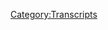 {{Transcript
    | title         = [[590: August 24, 2021]]
    | caption       = [https://knowledgefight.libsyn.com/590-august-24-2021 Listen to this episode on Libsyn]
    | episodeNumber = [[590: August 24, 2021|590]]
    | length        = 01:49:50
}}

{{MessageBox
    | header     = Warning: Bot Generated Content
    | text       = This transcript was automatically generated by transcription software and likely contains many mistakes and misattributions. Please check the audio for definitive quotes, attribution, and context.
    | image      = N3yvass4myg91.webp
    | imagewidth = 50px
    | id         = warning
}}

{{TranscriptBlock
    | name      = Unknown Speaker
    | timestamp = 00:00:00.000
    | text      = ReadARrior!
}}

{{TranscriptBlock
    | name      = Unknown Speaker
    | timestamp = 00:00:11.359
    | text      = knowledgefight
}}

{{TranscriptBlock
    | name      = Unknown Speaker
    | timestamp = 00:00:12.919
    | text      = Dan and Jordan I am sweating
}}

{{TranscriptBlock
    | name      = Unknown Speaker
    | timestamp = 00:00:19.100
    | text      = knowledgefight.com it's time to pray
}}

{{TranscriptBlock
    | name      = Unknown Speaker
    | timestamp = 00:00:21.579
    | text      = I have great respect for knowledgefight
}}

{{TranscriptBlock
    | name      = Unknown Speaker
    | timestamp = 00:00:23.859
    | text      = knowledgefight
}}

{{TranscriptBlock
    | name      = Unknown Speaker
    | timestamp = 00:00:24.780
    | text      = I'm sick of them posing as if they're the good guys
}}

{{TranscriptBlock
    | name      = Unknown Speaker
    | timestamp = 00:00:27.260
    | text      = saying we are the bad guys
}}

{{TranscriptBlock
    | name      = Unknown Speaker
    | timestamp = 00:00:28.980
    | text      = Knowledge Fight.
}}

{{TranscriptBlock
    | name      = Unknown Speaker
    | timestamp = 00:00:29.980
    | text      = Dan and George.
}}

{{TranscriptBlock
    | name      = Unknown Speaker
    | timestamp = 00:00:30.980
    | text      = Knowledge Fight.
}}

{{TranscriptBlock
    | name      = Unknown Speaker
    | timestamp = 00:00:31.980
    | text      = Will it work?
}}

{{TranscriptBlock
    | name      = Unknown Speaker
    | timestamp = 00:00:32.979
    | text      = Will it work?
}}

{{TranscriptBlock
    | name      = Unknown Speaker
    | timestamp = 00:00:33.979
    | text      = Will it work?
}}

{{TranscriptBlock
    | name      = Unknown Speaker
    | timestamp = 00:00:34.979
    | text      = I need.
}}

{{TranscriptBlock
    | name      = Unknown Speaker
    | timestamp = 00:00:35.979
    | text      = I need money.
}}

{{TranscriptBlock
    | name      = Unknown Speaker
    | timestamp = 00:00:36.979
    | text      = Will it work?
}}

{{TranscriptBlock
    | name      = Unknown Speaker
    | timestamp = 00:00:37.979
    | text      = Will it work?
}}

{{TranscriptBlock
    | name      = Unknown Speaker
    | timestamp = 00:00:38.979
    | text      = Will it work?
}}

{{TranscriptBlock
    | name      = Unknown Speaker
    | timestamp = 00:00:39.979
    | text      = Andy and Kansas.
}}

{{TranscriptBlock
    | name      = Unknown Speaker
    | timestamp = 00:00:40.979
    | text      = Andy and.
}}

{{TranscriptBlock
    | name      = Unknown Speaker
    | timestamp = 00:00:41.979
    | text      = Andy and.
}}

{{TranscriptBlock
    | name      = Unknown Speaker
    | timestamp = 00:00:42.979
    | text      = Stop it.
}}

{{TranscriptBlock
    | name      = Unknown Speaker
    | timestamp = 00:00:43.979
    | text      = Andy and.
}}

{{TranscriptBlock
    | name      = Unknown Speaker
    | timestamp = 00:00:44.979
    | text      = Andy and.
}}

{{TranscriptBlock
    | name      = Unknown Speaker
    | timestamp = 00:00:45.979
    | text      = Andy and.
}}

{{TranscriptBlock
    | name      = Unknown Speaker
    | timestamp = 00:00:46.979
    | text      = Andy and.
}}

{{TranscriptBlock
    | name      = Unknown Speaker
    | timestamp = 00:00:47.979
    | text      = Andy and.
}}

{{TranscriptBlock
    | name      = Unknown Speaker
    | timestamp = 00:00:48.979
    | text      = It's time to pray.
}}

{{TranscriptBlock
    | name      = Unknown Speaker
    | timestamp = 00:00:49.979
    | text      = Andy and Kansas.
}}

{{TranscriptBlock
    | name      = Unknown Speaker
    | timestamp = 00:00:50.979
    | text      = You're on the air.
}}

{{TranscriptBlock
    | name      = Unknown Speaker
    | timestamp = 00:00:51.979
    | text      = Thanks for holding us.
}}

{{TranscriptBlock
    | name      = Unknown Speaker
    | timestamp = 00:00:52.979
    | text      = Hello Alex.
}}

{{TranscriptBlock
    | name      = Unknown Speaker
    | timestamp = 00:00:53.979
    | text      = I'm a first-time caller.
}}

{{TranscriptBlock
    | name      = Unknown Speaker
    | timestamp = 00:00:54.979
    | text      = I'm a huge fan.
}}

{{TranscriptBlock
    | name      = Unknown Speaker
    | timestamp = 00:00:55.979
    | text      = I love your work.
}}

{{TranscriptBlock
    | name      = Unknown Speaker
    | timestamp = 00:00:56.979
    | text      = Knowledge Fight.
}}

{{TranscriptBlock
    | name      = Unknown Speaker
    | timestamp = 00:00:57.979
    | text      = I love you.
}}

{{TranscriptBlock
    | name      = Unknown Speaker
    | timestamp = 00:00:58.979
    | text      = Hey everybody.
}}

{{TranscriptBlock
    | name      = Unknown Speaker
    | timestamp = 00:00:59.979
    | text      = Welcome back to Knowledge Fight.
}}

{{TranscriptBlock
    | name      = Unknown Speaker
    | timestamp = 00:01:00.979
    | text      = I'm Dan.
}}

{{TranscriptBlock
    | name      = Unknown Speaker
    | timestamp = 00:01:01.979
    | text      = I'm Jordan.
}}

{{TranscriptBlock
    | name      = Unknown Speaker
    | timestamp = 00:01:02.979
    | text      = We're a couple dudes.
}}

{{TranscriptBlock
    | name      = Unknown Speaker
    | timestamp = 00:01:03.979
    | text      = We like to sit around, worship at the altar of Selene and talk a little bit about Alex
}}

{{TranscriptBlock
    | name      = Unknown Speaker
    | timestamp = 00:01:05.659
    | text      = Jones.
}}

{{TranscriptBlock
    | name      = Unknown Speaker
    | timestamp = 00:01:06.659
    | text      = Oh indeed we are Dan.
}}

{{TranscriptBlock
    | name      = Unknown Speaker
    | timestamp = 00:01:07.659
    | text      = Jordan.
}}

{{TranscriptBlock
    | name      = Unknown Speaker
    | timestamp = 00:01:08.659
    | text      = Dan.
}}

{{TranscriptBlock
    | name      = Unknown Speaker
    | timestamp = 00:01:09.659
    | text      = Jordan.
}}

{{TranscriptBlock
    | name      = Unknown Speaker
    | timestamp = 00:01:10.659
    | text      = Quick question for you.
}}

{{TranscriptBlock
    | name      = Unknown Speaker
    | timestamp = 00:01:11.659
    | text      = What's up?
}}

{{TranscriptBlock
    | name      = Unknown Speaker
    | timestamp = 00:01:12.659
    | text      = What's your bright spot today?
}}

{{TranscriptBlock
    | name      = Unknown Speaker
    | timestamp = 00:01:13.659
    | text      = My bright spot today Jordan is being wrong and it being okay.
}}

{{TranscriptBlock
    | name      = Unknown Speaker
    | timestamp = 00:01:18.659
    | text      = This is our after Sesame Street episode right here.
}}

{{TranscriptBlock
    | name      = Unknown Speaker
    | timestamp = 00:01:21.459
    | text      = Maybe.
}}

{{TranscriptBlock
    | name      = Unknown Speaker
    | timestamp = 00:01:22.459
    | text      = Okay.
}}

{{TranscriptBlock
    | name      = Unknown Speaker
    | timestamp = 00:01:23.459
    | text      = But there's, there's a, you know, there's something in life that sometimes things are,
}}

{{TranscriptBlock
    | name      = Unknown Speaker
    | timestamp = 00:01:27.019
    | text      = you know, you're afraid of or that you worry about and then it's not really that big a
}}

{{TranscriptBlock
    | name      = Unknown Speaker
    | timestamp = 00:01:30.459
    | text      = deal.
}}

{{TranscriptBlock
    | name      = Unknown Speaker
    | timestamp = 00:01:31.459
    | text      = Sure.
}}

{{TranscriptBlock
    | name      = Unknown Speaker
    | timestamp = 00:01:32.459
    | text      = You're okay.
}}

{{TranscriptBlock
    | name      = Unknown Speaker
    | timestamp = 00:01:33.459
    | text      = Yeah.
}}

{{TranscriptBlock
    | name      = Unknown Speaker
    | timestamp = 00:01:34.459
    | text      = Like I remember when you start doing standup one of the best things that can happen is
}}

{{TranscriptBlock
    | name      = Unknown Speaker
    | timestamp = 00:01:36.299
    | text      = your first bomb and you're really, really worried about it but then you go through it.
}}

{{TranscriptBlock
    | name      = Unknown Speaker
    | timestamp = 00:01:40.099
    | text      = How do you do it?
}}

{{TranscriptBlock
    | name      = Unknown Speaker
    | timestamp = 00:01:41.099
    | text      = How do they live like this?
}}

{{TranscriptBlock
    | name      = Unknown Speaker
    | timestamp = 00:01:42.299
    | text      = Yeah, yeah.
}}

{{TranscriptBlock
    | name      = Unknown Speaker
    | timestamp = 00:01:43.299
    | text      = You go through it and you experience how horrible it can be to be on stage and be like, I, they
}}

{{TranscriptBlock
    | name      = Unknown Speaker
    | timestamp = 00:01:47.620
    | text      = hate me.
}}

{{TranscriptBlock
    | name      = Unknown Speaker
    | timestamp = 00:01:48.620
    | text      = Yeah.
}}

{{TranscriptBlock
    | name      = Unknown Speaker
    | timestamp = 00:01:49.620
    | text      = Nothing is happening here.
}}

{{TranscriptBlock
    | name      = Unknown Speaker
    | timestamp = 00:01:50.620
    | text      = I'm failing.
}}

{{TranscriptBlock
    | name      = Unknown Speaker
    | timestamp = 00:01:51.620
    | text      = These people genuinely hate me personally.
}}

{{TranscriptBlock
    | name      = Unknown Speaker
    | timestamp = 00:01:52.620
    | text      = And then you go to bed and you wake up the next day and you're fine.
}}

{{TranscriptBlock
    | name      = Unknown Speaker
    | timestamp = 00:01:55.439
    | text      = You know, like it, and I had the, I had the sort of a reminder of that experience on our
}}

{{TranscriptBlock
    | name      = Unknown Speaker
    | timestamp = 00:02:00.420
    | text      = last episode.
}}

{{TranscriptBlock
    | name      = Unknown Speaker
    | timestamp = 00:02:04.099
    | text      = I thank the people who caught this because it was cripplingly embarrassing.
}}

{{TranscriptBlock
    | name      = Unknown Speaker
    | timestamp = 00:02:09.659
    | text      = Crucial error.
}}

{{TranscriptBlock
    | name      = Unknown Speaker
    | timestamp = 00:02:12.300
    | text      = On our last episode, Alex was talking about North Vietnam and I swear I could, I heard
}}

{{TranscriptBlock
    | name      = Unknown Speaker
    | timestamp = 00:02:18.460
    | text      = him say North Korea and I responded as if he had.
}}

{{TranscriptBlock
    | name      = Unknown Speaker
    | timestamp = 00:02:21.780
    | text      = I know.
}}

{{TranscriptBlock
    | name      = Unknown Speaker
    | timestamp = 00:02:22.780
    | text      = And oh my God, that was embarrassing.
}}

{{TranscriptBlock
    | name      = Unknown Speaker
    | timestamp = 00:02:24.539
    | text      = Hey, I went along with you, so eggs on my face as well.
}}

{{TranscriptBlock
    | name      = Unknown Speaker
    | timestamp = 00:02:27.580
    | text      = Yeah.
}}

{{TranscriptBlock
    | name      = Unknown Speaker
    | timestamp = 00:02:28.580
    | text      = You're bad QA.
}}

{{TranscriptBlock
    | name      = Unknown Speaker
    | timestamp = 00:02:29.580
    | text      = Yeah.
}}

{{TranscriptBlock
    | name      = Unknown Speaker
    | timestamp = 00:02:30.580
    | text      = I'm, I'm a bad helper.
}}

{{TranscriptBlock
    | name      = Unknown Speaker
    | timestamp = 00:02:31.580
    | text      = I'm, I'm here for support and that means not getting in the way.
}}

{{TranscriptBlock
    | name      = Unknown Speaker
    | timestamp = 00:02:34.060
    | text      = I've tried to sort of like analyze where that happened, like where that disconnect happened
}}

{{TranscriptBlock
    | name      = Unknown Speaker
    | timestamp = 00:02:39.860
    | text      = because I know the difference between North Vietnam and North Korea.
}}

{{TranscriptBlock
    | name      = Unknown Speaker
    | timestamp = 00:02:42.819
    | text      = What?
}}

{{TranscriptBlock
    | name      = Unknown Speaker
    | timestamp = 00:02:43.819
    | text      = Um, I think, I think I've been listening to a bit of that 2003 stuff and he's singularly
}}

{{TranscriptBlock
    | name      = Unknown Speaker
    | timestamp = 00:02:49.939
    | text      = preoccupied with war with North Korea at the time.
}}

{{TranscriptBlock
    | name      = Unknown Speaker
    | timestamp = 00:02:52.259
    | text      = Right.
}}

{{TranscriptBlock
    | name      = Unknown Speaker
    | timestamp = 00:02:53.259
    | text      = And he's just in that, that space where if he has, he says North, it's going to be North
}}

{{TranscriptBlock
    | name      = Unknown Speaker
    | timestamp = 00:02:57.219
    | text      = Korea.
}}

{{TranscriptBlock
    | name      = Unknown Speaker
    | timestamp = 00:02:58.219
    | text      = Yeah.
}}

{{TranscriptBlock
    | name      = Unknown Speaker
    | timestamp = 00:02:59.219
    | text      = And I, I, it's a, it's pretty remarkable to me that that experience of realizing, oh my
}}

{{TranscriptBlock
    | name      = Unknown Speaker
    | timestamp = 00:03:03.539
    | text      = God.
}}

{{TranscriptBlock
    | name      = Unknown Speaker
    | timestamp = 00:03:04.539
    | text      = Yeah.
}}

{{TranscriptBlock
    | name      = Unknown Speaker
    | timestamp = 00:03:05.539
    | text      = I just, I couldn't hear him say the right words.
}}

{{TranscriptBlock
    | name      = Unknown Speaker
    | timestamp = 00:03:07.979
    | text      = Yeah.
}}

{{TranscriptBlock
    | name      = Unknown Speaker
    | timestamp = 00:03:08.979
    | text      = Crazy.
}}

{{TranscriptBlock
    | name      = Unknown Speaker
    | timestamp = 00:03:09.979
    | text      = Yeah.
}}

{{TranscriptBlock
    | name      = Unknown Speaker
    | timestamp = 00:03:10.979
    | text      = No, it's weird.
}}

{{TranscriptBlock
    | name      = Unknown Speaker
    | timestamp = 00:03:11.979
    | text      = It's a, but you know what, it's fine.
}}

{{TranscriptBlock
    | name      = Unknown Speaker
    | timestamp = 00:03:12.979
    | text      = It's fine.
}}

{{TranscriptBlock
    | name      = Unknown Speaker
    | timestamp = 00:03:13.979
    | text      = Nothing.
}}

{{TranscriptBlock
    | name      = Unknown Speaker
    | timestamp = 00:03:14.979
    | text      = Nobody's dead.
}}

{{TranscriptBlock
    | name      = Unknown Speaker
    | timestamp = 00:03:15.979
    | text      = Nobody's, nobody's hurt.
}}

{{TranscriptBlock
    | name      = Unknown Speaker
    | timestamp = 00:03:16.979
    | text      = Everybody's a, everybody's doing just fine.
}}

{{TranscriptBlock
    | name      = Unknown Speaker
    | timestamp = 00:03:17.979
    | text      = And thank you to the folks who emailed me about it.
}}

{{TranscriptBlock
    | name      = Unknown Speaker
    | timestamp = 00:03:20.099
    | text      = Another bright spot.
}}

{{TranscriptBlock
    | name      = Unknown Speaker
    | timestamp = 00:03:21.099
    | text      = The people aren't real mean.
}}

{{TranscriptBlock
    | name      = Unknown Speaker
    | timestamp = 00:03:22.099
    | text      = That is a big bright spot.
}}

{{TranscriptBlock
    | name      = Unknown Speaker
    | timestamp = 00:03:24.340
    | text      = Yeah.
}}

{{TranscriptBlock
    | name      = Unknown Speaker
    | timestamp = 00:03:25.340
    | text      = Hey, douchebag!
}}

{{TranscriptBlock
    | name      = Unknown Speaker
    | timestamp = 00:03:26.340
    | text      = This is North Vietnam!
}}

{{TranscriptBlock
    | name      = Unknown Speaker
    | timestamp = 00:03:28.340
    | text      = Yeah.
}}

{{TranscriptBlock
    | name      = Unknown Speaker
    | timestamp = 00:03:29.340
    | text      = No, everybody was like, hey, I'm sure this was a normal accident that happens.
}}

{{TranscriptBlock
    | name      = Unknown Speaker
    | timestamp = 00:03:32.539
    | text      = We all make mistakes all the time.
}}

{{TranscriptBlock
    | name      = Unknown Speaker
    | timestamp = 00:03:34.259
    | text      = And for the sake of total transparency, I'm bringing this up now because I cut it out
}}

{{TranscriptBlock
    | name      = Unknown Speaker
    | timestamp = 00:03:37.759
    | text      = of the past episode, the last episode and reposted it because I kind of felt like, I
}}

{{TranscriptBlock
    | name      = Unknown Speaker
    | timestamp = 00:03:43.419
    | text      = know how this goes.
}}

{{TranscriptBlock
    | name      = Unknown Speaker
    | timestamp = 00:03:44.419
    | text      = Like, I'll still get emails about Chumbawamba.
}}

{{TranscriptBlock
    | name      = Unknown Speaker
    | timestamp = 00:03:47.020
    | text      = Yeah.
}}

{{TranscriptBlock
    | name      = Unknown Speaker
    | timestamp = 00:03:48.020
    | text      = Like, I don't, I don't want to.
}}

{{TranscriptBlock
    | name      = Unknown Speaker
    | timestamp = 00:03:49.620
    | text      = They ever correct that they thought they were Nazis and it's like, yes, we got there.
}}

{{TranscriptBlock
    | name      = Unknown Speaker
    | timestamp = 00:03:53.060
    | text      = Yeah, yeah.
}}

{{TranscriptBlock
    | name      = Unknown Speaker
    | timestamp = 00:03:54.060
    | text      = Listen to the next episode.
}}

{{TranscriptBlock
    | name      = Unknown Speaker
    | timestamp = 00:03:55.060
    | text      = We got there.
}}

{{TranscriptBlock
    | name      = Unknown Speaker
    | timestamp = 00:03:56.060
    | text      = Yeah.
}}

{{TranscriptBlock
    | name      = Unknown Speaker
    | timestamp = 00:03:57.060
    | text      = I just don't want to have more lightning rods for that.
}}

{{TranscriptBlock
    | name      = Unknown Speaker
    | timestamp = 00:03:59.020
    | text      = So just call myself out and cut it out of the episode.
}}

{{TranscriptBlock
    | name      = Unknown Speaker
    | timestamp = 00:04:02.419
    | text      = Asked and answered.
}}

{{TranscriptBlock
    | name      = Unknown Speaker
    | timestamp = 00:04:03.419
    | text      = Move forward.
}}

{{TranscriptBlock
    | name      = Unknown Speaker
    | timestamp = 00:04:04.419
    | text      = Yeah.
}}

{{TranscriptBlock
    | name      = Unknown Speaker
    | timestamp = 00:04:05.419
    | text      = We're all past it.
}}

{{TranscriptBlock
    | name      = Unknown Speaker
    | timestamp = 00:04:06.419
    | text      = What's your bright spot?
}}

{{TranscriptBlock
    | name      = Unknown Speaker
    | timestamp = 00:04:07.419
    | text      = My bright spot, Dan, is I got my new tattoo.
}}

{{TranscriptBlock
    | name      = Unknown Speaker
    | timestamp = 00:04:08.419
    | text      = Looks great.
}}

{{TranscriptBlock
    | name      = Unknown Speaker
    | timestamp = 00:04:09.419
    | text      = It's really, really great.
}}

{{TranscriptBlock
    | name      = Unknown Speaker
    | timestamp = 00:04:10.419
    | text      = I was, this is, so I've got probably, you know, 15 to 20, somewhere in that range.
}}

{{TranscriptBlock
    | name      = Unknown Speaker
    | timestamp = 00:04:16.100
    | text      = Sure.
}}

{{TranscriptBlock
    | name      = Unknown Speaker
    | timestamp = 00:04:17.100
    | text      = A lot of birds.
}}

{{TranscriptBlock
    | name      = Unknown Speaker
    | timestamp = 00:04:18.100
    | text      = It's like nine or nine different artists.
}}

{{TranscriptBlock
    | name      = Unknown Speaker
    | timestamp = 00:04:19.779
    | text      = This was the first guy where I was like, oh, this is not a guy who does just tattoos.
}}

{{TranscriptBlock
    | name      = Unknown Speaker
    | timestamp = 00:04:25.500
    | text      = This is not a tattoo guy.
}}

{{TranscriptBlock
    | name      = Unknown Speaker
    | timestamp = 00:04:26.699
    | text      = This is a, he's like sponsored by people and like, this is a guy.
}}

{{TranscriptBlock
    | name      = Unknown Speaker
    | timestamp = 00:04:31.259
    | text      = And as he was doing the tattoo, you know how sometimes you're like, oh, what's that?
}}

{{TranscriptBlock
    | name      = Unknown Speaker
    | timestamp = 00:04:35.500
    | text      = There's not that much of a big difference between, you know, that kind of, and it's
}}

{{TranscriptBlock
    | name      = Unknown Speaker
    | timestamp = 00:04:39.100
    | text      = like, this is a 95 mile an hour fastball against an 80 mile an hour where you're like, oh,
}}

{{TranscriptBlock
    | name      = Unknown Speaker
    | timestamp = 00:04:44.220
    | text      = okay, there's a whole different world here.
}}

{{TranscriptBlock
    | name      = Unknown Speaker
    | timestamp = 00:04:46.459
    | text      = I got it.
}}

{{TranscriptBlock
    | name      = Unknown Speaker
    | timestamp = 00:04:47.459
    | text      = This is my craft.
}}

{{TranscriptBlock
    | name      = Unknown Speaker
    | timestamp = 00:04:48.459
    | text      = Yeah, yeah, yeah.
}}

{{TranscriptBlock
    | name      = Unknown Speaker
    | timestamp = 00:04:49.459
    | text      = This is my guy now.
}}

{{TranscriptBlock
    | name      = Unknown Speaker
    | timestamp = 00:04:50.459
    | text      = He was amazing.
}}

{{TranscriptBlock
    | name      = Unknown Speaker
    | timestamp = 00:04:51.459
    | text      = But, you know, an 80 mile an hour fastball can still.
}}

{{TranscriptBlock
    | name      = Unknown Speaker
    | timestamp = 00:04:54.540
    | text      = Still great.
}}

{{TranscriptBlock
    | name      = Unknown Speaker
    | timestamp = 00:04:55.540
    | text      = I love all my other tattoos too.
}}

{{TranscriptBlock
    | name      = Unknown Speaker
    | timestamp = 00:04:56.540
    | text      = You can still strike out.
}}

{{TranscriptBlock
    | name      = Unknown Speaker
    | timestamp = 00:04:57.540
    | text      = I love all my other tattoos too.
}}

{{TranscriptBlock
    | name      = Unknown Speaker
    | timestamp = 00:04:58.819
    | text      = They're fantastic.
}}

{{TranscriptBlock
    | name      = Unknown Speaker
    | timestamp = 00:04:59.819
    | text      = They really are great, but this guy was so fucking good.
}}

{{TranscriptBlock
    | name      = Unknown Speaker
    | timestamp = 00:05:02.500
    | text      = I mean, the alternative to it too would have been like, you're not happy with it.
}}

{{TranscriptBlock
    | name      = Unknown Speaker
    | timestamp = 00:05:07.100
    | text      = And so I'm glad that this is the, yeah, it worked out real well.
}}

{{TranscriptBlock
    | name      = Unknown Speaker
    | timestamp = 00:05:09.220
    | text      = This is the followup.
}}

{{TranscriptBlock
    | name      = Unknown Speaker
    | timestamp = 00:05:10.220
    | text      = I would have been happy with it because, because what I did was mirroring the other side, right?
}}

{{TranscriptBlock
    | name      = Unknown Speaker
    | timestamp = 00:05:14.220
    | text      = So it seems it was, it's fairly simple to just go, okay, well, he wants something like
}}

{{TranscriptBlock
    | name      = Unknown Speaker
    | timestamp = 00:05:18.459
    | text      = that.
}}

{{TranscriptBlock
    | name      = Unknown Speaker
    | timestamp = 00:05:19.459
    | text      = Bird on the wrist, bird on the other side of the wrist.
}}

{{TranscriptBlock
    | name      = Unknown Speaker
    | timestamp = 00:05:21.300
    | text      = Exactly.
}}

{{TranscriptBlock
    | name      = Unknown Speaker
    | timestamp = 00:05:22.300
    | text      = And then, but the way that he just handled the coloring and the shading and the way that
}}

{{TranscriptBlock
    | name      = Unknown Speaker
    | timestamp = 00:05:26.220
    | text      = he put all that together.
}}

{{TranscriptBlock
    | name      = Unknown Speaker
    | timestamp = 00:05:27.660
    | text      = Just so good.
}}

{{TranscriptBlock
    | name      = Unknown Speaker
    | timestamp = 00:05:28.660
    | text      = I'm excited to see you in it.
}}

{{TranscriptBlock
    | name      = Unknown Speaker
    | timestamp = 00:05:29.660
    | text      = The plastic comes off.
}}

{{TranscriptBlock
    | name      = Unknown Speaker
    | timestamp = 00:05:30.660
    | text      = Yeah, yeah, yeah.
}}

{{TranscriptBlock
    | name      = Unknown Speaker
    | timestamp = 00:05:31.660
    | text      = Um, so Jordan, today we are going to be talking a little bit about the present day of Alex
}}

{{TranscriptBlock
    | name      = Unknown Speaker
    | timestamp = 00:05:35.540
    | text      = Jones's show.
}}

{{TranscriptBlock
    | name      = Unknown Speaker
    | timestamp = 00:05:36.540
    | text      = We're going to be talking about August 24th.
}}

{{TranscriptBlock
    | name      = Unknown Speaker
    | timestamp = 00:05:40.019
    | text      = I was so ready for it.
}}

{{TranscriptBlock
    | name      = Unknown Speaker
    | timestamp = 00:05:41.379
    | text      = Ah, so close!
}}

{{TranscriptBlock
    | name      = Unknown Speaker
    | timestamp = 00:05:45.500
    | text      = How old are we?
}}

{{TranscriptBlock
    | name      = Unknown Speaker
    | timestamp = 00:05:46.500
    | text      = I don't know, quite, quite immature, whatever the answer is.
}}

{{TranscriptBlock
    | name      = Unknown Speaker
    | timestamp = 00:05:51.500
    | text      = Um, so this is, uh, this is this week and I wanted to check in, see how things were
}}

{{TranscriptBlock
    | name      = Unknown Speaker
    | timestamp = 00:05:56.699
    | text      = going.
}}

{{TranscriptBlock
    | name      = Unknown Speaker
    | timestamp = 00:05:57.699
    | text      = You know, this is Tuesday.
}}

{{TranscriptBlock
    | name      = Unknown Speaker
    | timestamp = 00:05:58.699
    | text      = Uh, Alex is, uh, coming off of a very disappointing, uh, uh, Trump rally where he said that people
}}

{{TranscriptBlock
    | name      = Unknown Speaker
    | timestamp = 00:06:05.139
    | text      = should get vaccinated.
}}

{{TranscriptBlock
    | name      = Unknown Speaker
    | timestamp = 00:06:06.139
    | text      = Yep.
}}

{{TranscriptBlock
    | name      = Unknown Speaker
    | timestamp = 00:06:07.139
    | text      = Yep.
}}

{{TranscriptBlock
    | name      = Unknown Speaker
    | timestamp = 00:06:08.139
    | text      = Alex is not happy about that.
}}

{{TranscriptBlock
    | name      = Unknown Speaker
    | timestamp = 00:06:09.139
    | text      = I wonder why.
}}

{{TranscriptBlock
    | name      = Unknown Speaker
    | timestamp = 00:06:10.139
    | text      = He doesn't like vaccines.
}}

{{TranscriptBlock
    | name      = Unknown Speaker
    | timestamp = 00:06:11.139
    | text      = Insaniously, Owen Schroyer has turned himself into the, the, the feds.
}}

{{TranscriptBlock
    | name      = Unknown Speaker
    | timestamp = 00:06:14.980
    | text      = I don't know.
}}

{{TranscriptBlock
    | name      = Unknown Speaker
    | timestamp = 00:06:17.060
    | text      = I do like, I do like the idea of Trump being like in this head space of like, why are all
}}

{{TranscriptBlock
    | name      = Unknown Speaker
    | timestamp = 00:06:22.779
    | text      = these idiots mad at me?
}}

{{TranscriptBlock
    | name      = Unknown Speaker
    | timestamp = 00:06:24.060
    | text      = I just told them to get the vaccine.
}}

{{TranscriptBlock
    | name      = Unknown Speaker
    | timestamp = 00:06:25.699
    | text      = Like clearly having no idea that this is entirely his fault.
}}

{{TranscriptBlock
    | name      = Unknown Speaker
    | timestamp = 00:06:28.939
    | text      = You know, like he's just so dumb.
}}

{{TranscriptBlock
    | name      = Unknown Speaker
    | timestamp = 00:06:30.860
    | text      = He's like, what are you guys being stupid about?
}}

{{TranscriptBlock
    | name      = Unknown Speaker
    | timestamp = 00:06:33.180
    | text      = Yeah.
}}

{{TranscriptBlock
    | name      = Unknown Speaker
    | timestamp = 00:06:34.180
    | text      = Can't believe it.
}}

{{TranscriptBlock
    | name      = Unknown Speaker
    | timestamp = 00:06:35.180
    | text      = Insane.
}}

{{TranscriptBlock
    | name      = Unknown Speaker
    | timestamp = 00:06:36.180
    | text      = Um, so I mean, look, you, you, you, you encourage an audience in a certain direction and then
}}

{{TranscriptBlock
    | name      = Unknown Speaker
    | timestamp = 00:06:40.579
    | text      = you directly contradict what they believe you to believe.
}}

{{TranscriptBlock
    | name      = Unknown Speaker
    | timestamp = 00:06:44.259
    | text      = Yeah.
}}

{{TranscriptBlock
    | name      = Unknown Speaker
    | timestamp = 00:06:45.259
    | text      = And then sometimes they're going to boo you.
}}

{{TranscriptBlock
    | name      = Unknown Speaker
    | timestamp = 00:06:46.259
    | text      = They get real mad.
}}

{{TranscriptBlock
    | name      = Unknown Speaker
    | timestamp = 00:06:47.259
    | text      = Yeah.
}}

{{TranscriptBlock
    | name      = Unknown Speaker
    | timestamp = 00:06:48.259
    | text      = They don't like it.
}}

{{TranscriptBlock
    | name      = Unknown Speaker
    | timestamp = 00:06:49.259
    | text      = They get real mad.
}}

{{TranscriptBlock
    | name      = Unknown Speaker
    | timestamp = 00:06:50.259
    | text      = Um, so we're going to get to business on the 24th, but before we do, Jordan, let's take
}}

{{TranscriptBlock
    | name      = Unknown Speaker
    | timestamp = 00:06:51.879
    | text      = a little moment.
}}

{{TranscriptBlock
    | name      = Unknown Speaker
    | timestamp = 00:06:52.879
    | text      = Say hello to some wonks.
}}

{{TranscriptBlock
    | name      = Unknown Speaker
    | timestamp = 00:06:53.879
    | text      = Oh, that's a great idea.
}}

{{TranscriptBlock
    | name      = Unknown Speaker
    | timestamp = 00:06:54.879
    | text      = So first, zebra one, uh, thank you so much.
}}

{{TranscriptBlock
    | name      = Unknown Speaker
    | timestamp = 00:06:57.300
    | text      = You are now a policy wonk.
}}

{{TranscriptBlock
    | name      = Unknown Speaker
    | timestamp = 00:06:59.120
    | text      = I'm a policy wonk.
}}

{{TranscriptBlock
    | name      = Unknown Speaker
    | timestamp = 00:07:00.120
    | text      = Thanks zebra one.
}}

{{TranscriptBlock
    | name      = Unknown Speaker
    | timestamp = 00:07:01.220
    | text      = This is a correction from last time.
}}

{{TranscriptBlock
    | name      = Unknown Speaker
    | timestamp = 00:07:02.660
    | text      = Okay.
}}

{{TranscriptBlock
    | name      = Unknown Speaker
    | timestamp = 00:07:03.660
    | text      = Actually we had somebody that I forgot the, uh, the sort of subtitle of their name.
}}

{{TranscriptBlock
    | name      = Unknown Speaker
    | timestamp = 00:07:08.420
    | text      = Oh yeah.
}}

{{TranscriptBlock
    | name      = Unknown Speaker
    | timestamp = 00:07:09.420
    | text      = No, no, no, no.
}}

{{TranscriptBlock
    | name      = Unknown Speaker
    | timestamp = 00:07:12.220
    | text      = This is rapture princess versus Obama Decepticon.
}}

{{TranscriptBlock
    | name      = Unknown Speaker
    | timestamp = 00:07:15.459
    | text      = And then the tagline or the, the subtitle battle for the altar of Selene.
}}

{{TranscriptBlock
    | name      = Unknown Speaker
    | timestamp = 00:07:19.459
    | text      = Thank you so much.
}}

{{TranscriptBlock
    | name      = Unknown Speaker
    | timestamp = 00:07:20.459
    | text      = You're now policy wonk.
}}

{{TranscriptBlock
    | name      = Unknown Speaker
    | timestamp = 00:07:21.459
    | text      = I'm a policy wonk.
}}

{{TranscriptBlock
    | name      = Unknown Speaker
    | timestamp = 00:07:22.459
    | text      = Thank you very much.
}}

{{TranscriptBlock
    | name      = Unknown Speaker
    | timestamp = 00:07:23.459
    | text      = Uh, next Paul's roommate, Nick.
}}

{{TranscriptBlock
    | name      = Unknown Speaker
    | timestamp = 00:07:24.860
    | text      = Thank you so much.
}}

{{TranscriptBlock
    | name      = Unknown Speaker
    | timestamp = 00:07:25.860
    | text      = You're now policy wonk.
}}

{{TranscriptBlock
    | name      = Unknown Speaker
    | timestamp = 00:07:26.860
    | text      = I'm a policy wonk.
}}

{{TranscriptBlock
    | name      = Unknown Speaker
    | timestamp = 00:07:27.860
    | text      = Thanks Paul's roommate, Nick.
}}

{{TranscriptBlock
    | name      = Unknown Speaker
    | timestamp = 00:07:28.860
    | text      = Thank you.
}}

{{TranscriptBlock
    | name      = Unknown Speaker
    | timestamp = 00:07:29.860
    | text      = Uh, this is a name that people, uh, behind it thought it would be really funny to hear
}}

{{TranscriptBlock
    | name      = Unknown Speaker
    | timestamp = 00:07:34.060
    | text      = me try and say, so, uh, so thank you so much.
}}

{{TranscriptBlock
    | name      = Unknown Speaker
    | timestamp = 00:07:37.420
    | text      = El podcast blanco de la Nueva ultra do rich director.
}}

{{TranscriptBlock
    | name      = Unknown Speaker
    | timestamp = 00:07:42.379
    | text      = I was so close.
}}

{{TranscriptBlock
    | name      = Unknown Speaker
    | timestamp = 00:07:43.459
    | text      = You were really doing great.
}}

{{TranscriptBlock
    | name      = Unknown Speaker
    | timestamp = 00:07:44.459
    | text      = You're now policy wonk.
}}

{{TranscriptBlock
    | name      = Unknown Speaker
    | timestamp = 00:07:45.860
    | text      = I'm a policy wonk.
}}

{{TranscriptBlock
    | name      = Unknown Speaker
    | timestamp = 00:07:46.860
    | text      = Thank you very much.
}}

{{TranscriptBlock
    | name      = Unknown Speaker
    | timestamp = 00:07:47.860
    | text      = And finally got a technocrat out there and that's a, I listened to KN.
}}

{{TranscriptBlock
    | name      = Unknown Speaker
    | timestamp = 00:07:51.259
    | text      = I think that's knowledge fight, but most people abbreviate it KF, but I'm not going to judge.
}}

{{TranscriptBlock
    | name      = Unknown Speaker
    | timestamp = 00:07:54.779
    | text      = Don't worry about it.
}}

{{TranscriptBlock
    | name      = Unknown Speaker
    | timestamp = 00:07:55.779
    | text      = I listened to KN in bed and now I can't fall asleep without Dan's silky voice and Jordan's
}}

{{TranscriptBlock
    | name      = Unknown Speaker
    | timestamp = 00:07:59.300
    | text      = yelling.
}}

{{TranscriptBlock
    | name      = Unknown Speaker
    | timestamp = 00:08:00.300
    | text      = Thank you so much.
}}

{{TranscriptBlock
    | name      = Unknown Speaker
    | timestamp = 00:08:01.300
    | text      = You are now technocrat.
}}

{{TranscriptBlock
    | name      = Unknown Speaker
    | timestamp = 00:08:02.300
    | text      = I'm a policy wonk.
}}

{{TranscriptBlock
    | name      = Unknown Speaker
    | timestamp = 00:08:03.300
    | text      = Crikey mate.
}}

{{TranscriptBlock
    | name      = Unknown Speaker
    | timestamp = 00:08:04.300
    | text      = That's fantastic.
}}

{{TranscriptBlock
    | name      = Unknown Speaker
    | timestamp = 00:08:05.300
    | text      = Have yourself a brew.
}}

{{TranscriptBlock
    | name      = Unknown Speaker
    | timestamp = 00:08:06.300
    | text      = How's your 401k doing, bro?
}}

{{TranscriptBlock
    | name      = Unknown Speaker
    | timestamp = 00:08:07.300
    | text      = We got to go full tilt boogie on this Watson.
}}

{{TranscriptBlock
    | name      = Unknown Speaker
    | timestamp = 00:08:09.339
    | text      = All right, let's just get down to business.
}}

{{TranscriptBlock
    | name      = Unknown Speaker
    | timestamp = 00:08:11.180
    | text      = We ain't making that money off that heroin.
}}

{{TranscriptBlock
    | name      = Unknown Speaker
    | timestamp = 00:08:13.259
    | text      = Why are you pimps so good?
}}

{{TranscriptBlock
    | name      = Unknown Speaker
    | timestamp = 00:08:15.180
    | text      = My neck is freakishly large.
}}

{{TranscriptBlock
    | name      = Unknown Speaker
    | timestamp = 00:08:16.819
    | text      = I declare info war on you.
}}

{{TranscriptBlock
    | name      = Unknown Speaker
    | timestamp = 00:08:19.459
    | text      = Thank you so much.
}}

{{TranscriptBlock
    | name      = Unknown Speaker
    | timestamp = 00:08:20.459
    | text      = Stop listening to this.
}}

{{TranscriptBlock
    | name      = Unknown Speaker
    | timestamp = 00:08:21.459
    | text      = When you go to bed, I was going to say that must be, that would be like if we sold a tape
}}

{{TranscriptBlock
    | name      = Unknown Speaker
    | timestamp = 00:08:26.339
    | text      = of ocean waves, occasionally punctuated by a pterodactyl screaming.
}}

{{TranscriptBlock
    | name      = Unknown Speaker
    | timestamp = 00:08:30.259
    | text      = Yeah, yeah.
}}

{{TranscriptBlock
    | name      = Unknown Speaker
    | timestamp = 00:08:31.259
    | text      = Hold on, hold on.
}}

{{TranscriptBlock
    | name      = Unknown Speaker
    | timestamp = 00:08:32.259
    | text      = I'm going to do something.
}}

{{TranscriptBlock
    | name      = Unknown Speaker
    | timestamp = 00:08:34.220
    | text      = Have a sweet dream, go to sleep.
}}

{{TranscriptBlock
    | name      = Unknown Speaker
    | timestamp = 00:08:38.419
    | text      = You're at peace.
}}

{{TranscriptBlock
    | name      = Unknown Speaker
    | timestamp = 00:08:39.419
    | text      = Wake up!
}}

{{TranscriptBlock
    | name      = Unknown Speaker
    | timestamp = 00:08:40.419
    | text      = Caw!
}}

{{TranscriptBlock
    | name      = Unknown Speaker
    | timestamp = 00:08:41.419
    | text      = Caw!
}}

{{TranscriptBlock
    | name      = Unknown Speaker
    | timestamp = 00:08:42.419
    | text      = Caw!
}}

{{TranscriptBlock
    | name      = Unknown Speaker
    | timestamp = 00:08:43.419
    | text      = Caw!
}}

{{TranscriptBlock
    | name      = Unknown Speaker
    | timestamp = 00:08:44.419
    | text      = Caw!
}}

{{TranscriptBlock
    | name      = Unknown Speaker
    | timestamp = 00:08:45.419
    | text      = So also I'd like to say thank you to someone who has added to Selene's family.
}}

{{TranscriptBlock
    | name      = Unknown Speaker
    | timestamp = 00:08:49.539
    | text      = Todd out there.
}}

{{TranscriptBlock
    | name      = Unknown Speaker
    | timestamp = 00:08:50.779
    | text      = Todd D. That makes three Ds at the end.
}}

{{TranscriptBlock
    | name      = Unknown Speaker
    | timestamp = 00:08:53.539
    | text      = Three Ds and yeah, yeah, yeah.
}}

{{TranscriptBlock
    | name      = Unknown Speaker
    | timestamp = 00:08:56.620
    | text      = Todd has adopted a, I wrote it out phonetically.
}}

{{TranscriptBlock
    | name      = Unknown Speaker
    | timestamp = 00:09:02.179
    | text      = It's a pangolin.
}}

{{TranscriptBlock
    | name      = Unknown Speaker
    | timestamp = 00:09:03.179
    | text      = Pangolin, yes.
}}

{{TranscriptBlock
    | name      = Unknown Speaker
    | timestamp = 00:09:04.179
    | text      = It's a pangolin.
}}

{{TranscriptBlock
    | name      = Unknown Speaker
    | timestamp = 00:09:05.179
    | text      = Sounds like penguin.
}}

{{TranscriptBlock
    | name      = Unknown Speaker
    | timestamp = 00:09:06.179
    | text      = It sounds like penguin but it's not penguin, it's pangolin.
}}

{{TranscriptBlock
    | name      = Unknown Speaker
    | timestamp = 00:09:08.779
    | text      = For some reason whenever I see that word I want to add like two syllables in the middle
}}

{{TranscriptBlock
    | name      = Unknown Speaker
    | timestamp = 00:09:12.500
    | text      = of it.
}}

{{TranscriptBlock
    | name      = Unknown Speaker
    | timestamp = 00:09:13.500
    | text      = Pangolin.
}}

{{TranscriptBlock
    | name      = Unknown Speaker
    | timestamp = 00:09:14.500
    | text      = Yes, exactly.
}}

{{TranscriptBlock
    | name      = Unknown Speaker
    | timestamp = 00:09:15.500
    | text      = Yeah, yeah, yeah, totally.
}}

{{TranscriptBlock
    | name      = Unknown Speaker
    | timestamp = 00:09:16.500
    | text      = The word fucks with me and I resent it.
}}

{{TranscriptBlock
    | name      = Unknown Speaker
    | timestamp = 00:09:18.259
    | text      = I keep finding myself going pangolin, like oh no, this isn't going to go well.
}}

{{TranscriptBlock
    | name      = Unknown Speaker
    | timestamp = 00:09:23.500
    | text      = Yeah, I thank you so much for adopting this fine armadillo creature, Todd.
}}

{{TranscriptBlock
    | name      = Unknown Speaker
    | timestamp = 00:09:29.460
    | text      = They're cute.
}}

{{TranscriptBlock
    | name      = Unknown Speaker
    | timestamp = 00:09:31.460
    | text      = That's what you say.
}}

{{TranscriptBlock
    | name      = Unknown Speaker
    | timestamp = 00:09:32.460
    | text      = I think they're very cute.
}}

{{TranscriptBlock
    | name      = Unknown Speaker
    | timestamp = 00:09:33.460
    | text      = They are cute.
}}

{{TranscriptBlock
    | name      = Unknown Speaker
    | timestamp = 00:09:34.460
    | text      = They're all God's creatures.
}}

{{TranscriptBlock
    | name      = Unknown Speaker
    | timestamp = 00:09:35.460
    | text      = They're in Salid's family now.
}}

{{TranscriptBlock
    | name      = Unknown Speaker
    | timestamp = 00:09:36.460
    | text      = They're not God's creatures anymore.
}}

{{TranscriptBlock
    | name      = Unknown Speaker
    | timestamp = 00:09:37.460
    | text      = They're represented.
}}

{{TranscriptBlock
    | name      = Unknown Speaker
    | timestamp = 00:09:38.460
    | text      = They're in Salid's family.
}}

{{TranscriptBlock
    | name      = Unknown Speaker
    | timestamp = 00:09:40.460
    | text      = True.
}}

{{TranscriptBlock
    | name      = Unknown Speaker
    | timestamp = 00:09:41.460
    | text      = So here we are on the 24th, here's where Alex is at as we launch, as we set sail.
}}

{{TranscriptBlock
    | name      = Unknown Speaker
    | timestamp = 00:09:47.940
    | text      = There is incredibly beautiful opposition to the clear tyranny of 1984 proportions that
}}

{{TranscriptBlock
    | name      = Unknown Speaker
    | timestamp = 00:09:54.539
    | text      = is taking place across the world and you're going to find out who's for slavery and who
}}

{{TranscriptBlock
    | name      = Unknown Speaker
    | timestamp = 00:09:58.860
    | text      = isn't.
}}

{{TranscriptBlock
    | name      = Unknown Speaker
    | timestamp = 00:09:59.860
    | text      = Now, I don't lionize Bill Maher.
}}

{{TranscriptBlock
    | name      = Unknown Speaker
    | timestamp = 00:10:01.899
    | text      = I've been a big enemy of Bill Maher.
}}

{{TranscriptBlock
    | name      = Unknown Speaker
    | timestamp = 00:10:04.059
    | text      = We had listeners take over.
}}

{{TranscriptBlock
    | name      = Unknown Speaker
    | timestamp = 00:10:05.620
    | text      = I mean, I didn't do it.
}}

{{TranscriptBlock
    | name      = Unknown Speaker
    | timestamp = 00:10:07.100
    | text      = I didn't order him to do it, but he blamed me, so I took the blame.
}}

{{TranscriptBlock
    | name      = Unknown Speaker
    | timestamp = 00:10:10.019
    | text      = I mean, I said, yeah, I support it.
}}

{{TranscriptBlock
    | name      = Unknown Speaker
    | timestamp = 00:10:12.179
    | text      = Take over his live studio audience a couple of times, exposing building seven and the
}}

{{TranscriptBlock
    | name      = Unknown Speaker
    | timestamp = 00:10:15.899
    | text      = fact that it was blown up.
}}

{{TranscriptBlock
    | name      = Unknown Speaker
    | timestamp = 00:10:18.860
    | text      = But when he gets things right and comes out and says, don't block Ivermectin, don't censor
}}

{{TranscriptBlock
    | name      = Unknown Speaker
    | timestamp = 00:10:22.980
    | text      = the internet, don't censor Alex Jones, Alex Jones gets to speak.
}}

{{TranscriptBlock
    | name      = Unknown Speaker
    | timestamp = 00:10:27.100
    | text      = But really be curious to know if when Politically Incorrect got cancelled, Alex was speaking
}}

{{TranscriptBlock
    | name      = Unknown Speaker
    | timestamp = 00:10:32.700
    | text      = out on behalf of Bill Maher.
}}

{{TranscriptBlock
    | name      = Unknown Speaker
    | timestamp = 00:10:33.940
    | text      = No, he was absolutely saying that you should silence this voice.
}}

{{TranscriptBlock
    | name      = Unknown Speaker
    | timestamp = 00:10:37.460
    | text      = I don't know.
}}

{{TranscriptBlock
    | name      = Unknown Speaker
    | timestamp = 00:10:38.460
    | text      = This is a very important free speech issue.
}}

{{TranscriptBlock
    | name      = Unknown Speaker
    | timestamp = 00:10:39.460
    | text      = He might not have been on air.
}}

{{TranscriptBlock
    | name      = Unknown Speaker
    | timestamp = 00:10:40.460
    | text      = No, he was, because Politically Incorrect got cancelled after 9-11.
}}

{{TranscriptBlock
    | name      = Unknown Speaker
    | timestamp = 00:10:43.820
    | text      = Yeah.
}}

{{TranscriptBlock
    | name      = Unknown Speaker
    | timestamp = 00:10:44.820
    | text      = Yeah.
}}

{{TranscriptBlock
    | name      = Unknown Speaker
    | timestamp = 00:10:45.820
    | text      = Huh.
}}

{{TranscriptBlock
    | name      = Unknown Speaker
    | timestamp = 00:10:46.820
    | text      = Yep.
}}

{{TranscriptBlock
    | name      = Unknown Speaker
    | timestamp = 00:10:47.820
    | text      = I don't know.
}}

{{TranscriptBlock
    | name      = Unknown Speaker
    | timestamp = 00:10:48.820
    | text      = I'd be curious about that, but I don't have any of those episodes and maybe he wouldn't
}}

{{TranscriptBlock
    | name      = Unknown Speaker
    | timestamp = 00:10:50.580
    | text      = have even mentioned it.
}}

{{TranscriptBlock
    | name      = Unknown Speaker
    | timestamp = 00:10:51.820
    | text      = Hmm, possible.
}}

{{TranscriptBlock
    | name      = Unknown Speaker
    | timestamp = 00:10:52.820
    | text      = So this is one of these instances here, this clip, where Alex begins a thought, then he
}}

{{TranscriptBlock
    | name      = Unknown Speaker
    | timestamp = 00:10:56.059
    | text      = rambles so much that the second half of the if-then statement just gets totally lost.
}}

{{TranscriptBlock
    | name      = Unknown Speaker
    | timestamp = 00:11:00.539
    | text      = Yeah, why would you need it?
}}

{{TranscriptBlock
    | name      = Unknown Speaker
    | timestamp = 00:11:01.620
    | text      = He's saying that he doesn't like Bill Maher, but when he says things that Alex perceives
}}

{{TranscriptBlock
    | name      = Unknown Speaker
    | timestamp = 00:11:05.379
    | text      = as true, Alex has got to support it.
}}

{{TranscriptBlock
    | name      = Unknown Speaker
    | timestamp = 00:11:08.620
    | text      = I fully agree with that under normal circumstances.
}}

{{TranscriptBlock
    | name      = Unknown Speaker
    | timestamp = 00:11:11.740
    | text      = For instance, I think Alex is a lazy, dumb, fraudulent buffoon, and I hate his worldview
}}

{{TranscriptBlock
    | name      = Unknown Speaker
    | timestamp = 00:11:16.059
    | text      = with a passion.
}}

{{TranscriptBlock
    | name      = Unknown Speaker
    | timestamp = 00:11:17.299
    | text      = But I do agree with him about civil acid forfeiture.
}}

{{TranscriptBlock
    | name      = Unknown Speaker
    | timestamp = 00:11:20.759
    | text      = We may arrive at our positions differently, and we may never actually be able to work
}}

{{TranscriptBlock
    | name      = Unknown Speaker
    | timestamp = 00:11:24.700
    | text      = together toward opposition to this thing that we share opposition towards, but I can understand
}}

{{TranscriptBlock
    | name      = Unknown Speaker
    | timestamp = 00:11:30.679
    | text      = that even the person I think is the worst can be in alignment with my beliefs on occasion.
}}

{{TranscriptBlock
    | name      = Unknown Speaker
    | timestamp = 00:11:35.179
    | text      = It's possible.
}}

{{TranscriptBlock
    | name      = Unknown Speaker
    | timestamp = 00:11:36.179
    | text      = At a fundamental level, the government shouldn't steal from you seems very obvious.
}}

{{TranscriptBlock
    | name      = Unknown Speaker
    | timestamp = 00:11:40.620
    | text      = Sure.
}}

{{TranscriptBlock
    | name      = Unknown Speaker
    | timestamp = 00:11:41.620
    | text      = Yeah.
}}

{{TranscriptBlock
    | name      = Unknown Speaker
    | timestamp = 00:11:42.620
    | text      = That's not what's up with Alex and Bill Maher.
}}

{{TranscriptBlock
    | name      = Unknown Speaker
    | timestamp = 00:11:44.259
    | text      = Alex believes that Bill Maher is one of the main mouthpieces of the globalist conspiracy
}}

{{TranscriptBlock
    | name      = Unknown Speaker
    | timestamp = 00:11:48.179
    | text      = in the media.
}}

{{TranscriptBlock
    | name      = Unknown Speaker
    | timestamp = 00:11:49.539
    | text      = Alex constantly claims that, quote, the left, or the globalists, have made some announcement
}}

{{TranscriptBlock
    | name      = Unknown Speaker
    | timestamp = 00:11:54.500
    | text      = of their plans, and the only thing he has to back it up is a clip from Bill Maher's
}}

{{TranscriptBlock
    | name      = Unknown Speaker
    | timestamp = 00:11:58.419
    | text      = show.
}}

{{TranscriptBlock
    | name      = Unknown Speaker
    | timestamp = 00:11:59.419
    | text      = The entire narrative that the left wanted to crash the economy in order to punish Trump,
}}

{{TranscriptBlock
    | name      = Unknown Speaker
    | timestamp = 00:12:03.419
    | text      = that relied just on a bad joke that Bill Maher made, and I guess maybe a bad dream that Alex
}}

{{TranscriptBlock
    | name      = Unknown Speaker
    | timestamp = 00:12:08.379
    | text      = had, but that's just what we've been guessing.
}}

{{TranscriptBlock
    | name      = Unknown Speaker
    | timestamp = 00:12:10.379
    | text      = That's always in there.
}}

{{TranscriptBlock
    | name      = Unknown Speaker
    | timestamp = 00:12:11.379
    | text      = The explanation for why Bill Maher is now saying things that Alex agrees with is not
}}

{{TranscriptBlock
    | name      = Unknown Speaker
    | timestamp = 00:12:14.960
    | text      = a simple matter of someone you don't like has the same perspective as you do on a point.
}}

{{TranscriptBlock
    | name      = Unknown Speaker
    | timestamp = 00:12:19.620
    | text      = If anything Alex says means anything, then Bill Maher is on the globalist payroll, and
}}

{{TranscriptBlock
    | name      = Unknown Speaker
    | timestamp = 00:12:23.379
    | text      = he would never be allowed to say the sort of things that Alex is now applauding him
}}

{{TranscriptBlock
    | name      = Unknown Speaker
    | timestamp = 00:12:26.980
    | text      = for saying.
}}

{{TranscriptBlock
    | name      = Unknown Speaker
    | timestamp = 00:12:28.179
    | text      = Or if he was saying those things, he is a shill for the globalists who has controlled
}}

{{TranscriptBlock
    | name      = Unknown Speaker
    | timestamp = 00:12:33.740
    | text      = opposition.
}}

{{TranscriptBlock
    | name      = Unknown Speaker
    | timestamp = 00:12:34.740
    | text      = There's simply no way to trust him because he's working for the globalists.
}}

{{TranscriptBlock
    | name      = Unknown Speaker
    | timestamp = 00:12:38.500
    | text      = Perhaps.
}}

{{TranscriptBlock
    | name      = Unknown Speaker
    | timestamp = 00:12:39.500
    | text      = The issue isn't as easy to dismiss as just saying like, I gotta give it up to Bill Maher.
}}

{{TranscriptBlock
    | name      = Unknown Speaker
    | timestamp = 00:12:43.059
    | text      = There's just this larger contradiction that Alex is ignoring, and that is that Bill Maher
}}

{{TranscriptBlock
    | name      = Unknown Speaker
    | timestamp = 00:12:46.700
    | text      = works for the devil.
}}

{{TranscriptBlock
    | name      = Unknown Speaker
    | timestamp = 00:12:47.700
    | text      = Yeah, yeah, yeah.
}}

{{TranscriptBlock
    | name      = Unknown Speaker
    | timestamp = 00:12:48.700
    | text      = He works for the fucking devil.
}}

{{TranscriptBlock
    | name      = Unknown Speaker
    | timestamp = 00:12:50.100
    | text      = Yeah, yeah, yeah.
}}

{{TranscriptBlock
    | name      = Unknown Speaker
    | timestamp = 00:12:51.100
    | text      = No, no, no.
}}

{{TranscriptBlock
    | name      = Unknown Speaker
    | timestamp = 00:12:52.100
    | text      = I remember all those times whenever people were like, hey, hey, hey, look, look.
}}

{{TranscriptBlock
    | name      = Unknown Speaker
    | timestamp = 00:12:56.740
    | text      = I know Goebbels does a lot of bad things.
}}

{{TranscriptBlock
    | name      = Unknown Speaker
    | timestamp = 00:12:59.779
    | text      = But he's always really said nice things about me, so I kind of think he's working against
}}

{{TranscriptBlock
    | name      = Unknown Speaker
    | timestamp = 00:13:04.019
    | text      = Hitler at the end.
}}

{{TranscriptBlock
    | name      = Unknown Speaker
    | timestamp = 00:13:05.019
    | text      = So there's a strong part of me that thinks that when Alex says he's the official mouthpiece
}}

{{TranscriptBlock
    | name      = Unknown Speaker
    | timestamp = 00:13:08.779
    | text      = of the globalist, what he's trying to say is, I don't like them.
}}

{{TranscriptBlock
    | name      = Unknown Speaker
    | timestamp = 00:13:12.980
    | text      = I suspect that Alex knows that his show would look really pathetic if he replaced all the
}}

{{TranscriptBlock
    | name      = Unknown Speaker
    | timestamp = 00:13:16.740
    | text      = intrigue and supposedly documented conspiracies with just him whining about how he doesn't
}}

{{TranscriptBlock
    | name      = Unknown Speaker
    | timestamp = 00:13:21.419
    | text      = like people and certain ideas, but that's pretty much what's underneath the entire show.
}}

{{TranscriptBlock
    | name      = Unknown Speaker
    | timestamp = 00:13:25.500
    | text      = It's pretty remarkable.
}}

{{TranscriptBlock
    | name      = Unknown Speaker
    | timestamp = 00:13:26.580
    | text      = I here are a bunch of documented examples of people being mean to me.
}}

{{TranscriptBlock
    | name      = Unknown Speaker
    | timestamp = 00:13:30.580
    | text      = Now I will tell you why I don't like them for the next six years.
}}

{{TranscriptBlock
    | name      = Unknown Speaker
    | timestamp = 00:13:33.740
    | text      = Here's a documented, you know, it's in the white papers that I think this guy's a prick.
}}

{{TranscriptBlock
    | name      = Unknown Speaker
    | timestamp = 00:13:39.179
    | text      = Great.
}}

{{TranscriptBlock
    | name      = Unknown Speaker
    | timestamp = 00:13:40.179
    | text      = Cool.
}}

{{TranscriptBlock
    | name      = Unknown Speaker
    | timestamp = 00:13:41.179
    | text      = I was at a bar with Chuck Schumer and he didn't tip enough, so fuck that guy.
}}

{{TranscriptBlock
    | name      = Unknown Speaker
    | timestamp = 00:13:46.580
    | text      = So Alex plays this clip from Bill Maher's show that is like pretty encouraging.
}}

{{TranscriptBlock
    | name      = Unknown Speaker
    | timestamp = 00:13:51.899
    | text      = What the fuck are we doing?
}}

{{TranscriptBlock
    | name      = Unknown Speaker
    | timestamp = 00:13:52.899
    | text      = You know, cause like now they want us to do all these boosters we were talking about with
}}

{{TranscriptBlock
    | name      = Unknown Speaker
    | timestamp = 00:13:58.259
    | text      = Andrew.
}}

{{TranscriptBlock
    | name      = Unknown Speaker
    | timestamp = 00:13:59.259
    | text      = I mean, I don't want a booster.
}}

{{TranscriptBlock
    | name      = Unknown Speaker
    | timestamp = 00:14:00.259
    | text      = I look, I never wanted the vaccine.
}}

{{TranscriptBlock
    | name      = Unknown Speaker
    | timestamp = 00:14:01.899
    | text      = I took one for the team and that's, and by the way, you know who doesn't get a lot of
}}

{{TranscriptBlock
    | name      = Unknown Speaker
    | timestamp = 00:14:06.779
    | text      = vaccines?
}}

{{TranscriptBlock
    | name      = Unknown Speaker
    | timestamp = 00:14:07.779
    | text      = The millennials.
}}

{{TranscriptBlock
    | name      = Unknown Speaker
    | timestamp = 00:14:08.779
    | text      = I know a lot of millennials, especially at the 2020, they don't want it.
}}

{{TranscriptBlock
    | name      = Unknown Speaker
    | timestamp = 00:14:12.019
    | text      = They don't want it.
}}

{{TranscriptBlock
    | name      = Unknown Speaker
    | timestamp = 00:14:13.019
    | text      = They don't think they need it.
}}

{{TranscriptBlock
    | name      = Unknown Speaker
    | timestamp = 00:14:14.019
    | text      = They're probably right.
}}

{{TranscriptBlock
    | name      = Unknown Speaker
    | timestamp = 00:14:15.019
    | text      = I didn't want them, I didn't want it either.
}}

{{TranscriptBlock
    | name      = Unknown Speaker
    | timestamp = 00:14:16.500
    | text      = I took one for the team, but every eight months you're going to put this shit in me?
}}

{{TranscriptBlock
    | name      = Unknown Speaker
    | timestamp = 00:14:23.659
    | text      = I don't know about that.
}}

{{TranscriptBlock
    | name      = Unknown Speaker
    | timestamp = 00:14:24.980
    | text      = Maybe I don't need one.
}}

{{TranscriptBlock
    | name      = Unknown Speaker
    | timestamp = 00:14:26.059
    | text      = I don't want a one size fits all.
}}

{{TranscriptBlock
    | name      = Unknown Speaker
    | timestamp = 00:14:28.820
    | text      = My body may be different than your body.
}}

{{TranscriptBlock
    | name      = Unknown Speaker
    | timestamp = 00:14:31.399
    | text      = Nothing screams hip like a 65 year old dude who knows a lot of millennials.
}}

{{TranscriptBlock
    | name      = Unknown Speaker
    | timestamp = 00:14:35.340
    | text      = Oh my God.
}}

{{TranscriptBlock
    | name      = Unknown Speaker
    | timestamp = 00:14:36.340
    | text      = Also just to fill Bill in on it, 20 year olds aren't millennials.
}}

{{TranscriptBlock
    | name      = Unknown Speaker
    | timestamp = 00:14:39.019
    | text      = They're millennials are between 25 and 40.
}}

{{TranscriptBlock
    | name      = Unknown Speaker
    | timestamp = 00:14:41.299
    | text      = We're old now.
}}

{{TranscriptBlock
    | name      = Unknown Speaker
    | timestamp = 00:14:42.779
    | text      = Everybody remembers we're old.
}}

{{TranscriptBlock
    | name      = Unknown Speaker
    | timestamp = 00:14:43.940
    | text      = Why do people still call kids millennials?
}}

{{TranscriptBlock
    | name      = Unknown Speaker
    | timestamp = 00:14:46.059
    | text      = They're completely different from us.
}}

{{TranscriptBlock
    | name      = Unknown Speaker
    | timestamp = 00:14:47.299
    | text      = We're old.
}}

{{TranscriptBlock
    | name      = Unknown Speaker
    | timestamp = 00:14:48.299
    | text      = Also, there's no reason to just conclude that booster shots for COVID would be required
}}

{{TranscriptBlock
    | name      = Unknown Speaker
    | timestamp = 00:14:52.019
    | text      = every eight months.
}}

{{TranscriptBlock
    | name      = Unknown Speaker
    | timestamp = 00:14:53.460
    | text      = A lot of times people are recommended to get booster shots for vaccines on a particular
}}

{{TranscriptBlock
    | name      = Unknown Speaker
    | timestamp = 00:14:57.299
    | text      = schedule.
}}

{{TranscriptBlock
    | name      = Unknown Speaker
    | timestamp = 00:14:58.299
    | text      = Like for tetanus, it's like every 10 years.
}}

{{TranscriptBlock
    | name      = Unknown Speaker
    | timestamp = 00:15:00.659
    | text      = What's going on here is that Bill Maher is falling into the same trap that the right
}}

{{TranscriptBlock
    | name      = Unknown Speaker
    | timestamp = 00:15:03.679
    | text      = wing media is exploiting where they take the CDC's announcement that people who are eight
}}

{{TranscriptBlock
    | name      = Unknown Speaker
    | timestamp = 00:15:07.460
    | text      = months past their point of full vaccination could be eligible to get a booster shot.
}}

{{TranscriptBlock
    | name      = Unknown Speaker
    | timestamp = 00:15:12.200
    | text      = And then they're reporting that as if it means that people are going to need booster shots
}}

{{TranscriptBlock
    | name      = Unknown Speaker
    | timestamp = 00:15:14.980
    | text      = every eight months.
}}

{{TranscriptBlock
    | name      = Unknown Speaker
    | timestamp = 00:15:15.980
    | text      = Forever.
}}

{{TranscriptBlock
    | name      = Unknown Speaker
    | timestamp = 00:15:16.980
    | text      = Forever.
}}

{{TranscriptBlock
    | name      = Unknown Speaker
    | timestamp = 00:15:17.980
    | text      = That's a lazy conclusion to come to and I understand why it's the kind of conversation
}}

{{TranscriptBlock
    | name      = Unknown Speaker
    | timestamp = 00:15:20.220
    | text      = that plays on Bill Maher's show.
}}

{{TranscriptBlock
    | name      = Unknown Speaker
    | timestamp = 00:15:22.100
    | text      = His whole brand is like trying to be edgy, sort of funny and impotently iconoclastic.
}}

{{TranscriptBlock
    | name      = Unknown Speaker
    | timestamp = 00:15:27.240
    | text      = So this is exactly how he would have that talk.
}}

{{TranscriptBlock
    | name      = Unknown Speaker
    | timestamp = 00:15:29.860
    | text      = It's just not a serious point.
}}

{{TranscriptBlock
    | name      = Unknown Speaker
    | timestamp = 00:15:32.000
    | text      = The Department of Health and Human Services put out a press release discussing the option
}}

{{TranscriptBlock
    | name      = Unknown Speaker
    | timestamp = 00:15:35.360
    | text      = of getting a booster shot and it's exactly that, an option.
}}

{{TranscriptBlock
    | name      = Unknown Speaker
    | timestamp = 00:15:38.539
    | text      = It'll offer greater protection, but there's no indication for the text that anyone's going
}}

{{TranscriptBlock
    | name      = Unknown Speaker
    | timestamp = 00:15:41.899
    | text      = to be required to take it.
}}

{{TranscriptBlock
    | name      = Unknown Speaker
    | timestamp = 00:15:44.139
    | text      = Some people, like Dr. Celine Gunder of the NYU Medical School, they're a little bit wary
}}

{{TranscriptBlock
    | name      = Unknown Speaker
    | timestamp = 00:15:49.580
    | text      = of the booster plan, but not for the same reasons as Alex and some dum-dums like Bill
}}

{{TranscriptBlock
    | name      = Unknown Speaker
    | timestamp = 00:15:54.500
    | text      = Maher.
}}

{{TranscriptBlock
    | name      = Unknown Speaker
    | timestamp = 00:15:55.500
    | text      = Gunder explained to NPR that, quote, vaccines need to be thought of as population level
}}

{{TranscriptBlock
    | name      = Unknown Speaker
    | timestamp = 00:16:00.259
    | text      = interventions.
}}

{{TranscriptBlock
    | name      = Unknown Speaker
    | timestamp = 00:16:02.019
    | text      = Also from the article, quote, she argues that getting a higher percentage of people vaccinated
}}

{{TranscriptBlock
    | name      = Unknown Speaker
    | timestamp = 00:16:06.100
    | text      = will protect the community more than giving already vaccinated people additional shots
}}

{{TranscriptBlock
    | name      = Unknown Speaker
    | timestamp = 00:16:10.460
    | text      = because it provides community immunity, which reduces the amount of virus present.
}}

{{TranscriptBlock
    | name      = Unknown Speaker
    | timestamp = 00:16:15.860
    | text      = I think she's clearly forgotten that we don't give a shit about community and I only care
}}

{{TranscriptBlock
    | name      = Unknown Speaker
    | timestamp = 00:16:19.740
    | text      = about myself.
}}

{{TranscriptBlock
    | name      = Unknown Speaker
    | timestamp = 00:16:20.740
    | text      = Give me protection and then no one else!
}}

{{TranscriptBlock
    | name      = Unknown Speaker
    | timestamp = 00:16:23.179
    | text      = Another voice criticizing the plan is Dr. Mike Ryan, the head of the World Health Organization's
}}

{{TranscriptBlock
    | name      = Unknown Speaker
    | timestamp = 00:16:27.019
    | text      = Health Emergencies Program.
}}

{{TranscriptBlock
    | name      = Unknown Speaker
    | timestamp = 00:16:29.039
    | text      = Ryan makes the very solid point that there are tons of people in the developing world
}}

{{TranscriptBlock
    | name      = Unknown Speaker
    | timestamp = 00:16:32.419
    | text      = who are in need of vaccines and that prioritizing boosters was like, quote, planning to hand
}}

{{TranscriptBlock
    | name      = Unknown Speaker
    | timestamp = 00:16:38.100
    | text      = out extra life jackets to people who already have life jackets and leaving other people
}}

{{TranscriptBlock
    | name      = Unknown Speaker
    | timestamp = 00:16:42.100
    | text      = to drown.
}}

{{TranscriptBlock
    | name      = Unknown Speaker
    | timestamp = 00:16:43.580
    | text      = There's a lot of intertwined issues that touch on this plan to have booster shot campaigns
}}

{{TranscriptBlock
    | name      = Unknown Speaker
    | timestamp = 00:16:46.919
    | text      = in the United States, but all of the actual reality-based things have nothing to do with
}}

{{TranscriptBlock
    | name      = Unknown Speaker
    | timestamp = 00:16:51.940
    | text      = these idiots like Alex and Bill Maher make their careers complaining about.
}}

{{TranscriptBlock
    | name      = Unknown Speaker
    | timestamp = 00:16:57.419
    | text      = There's real discussions to be had.
}}

{{TranscriptBlock
    | name      = Unknown Speaker
    | timestamp = 00:16:59.820
    | text      = It's not these ones.
}}

{{TranscriptBlock
    | name      = Unknown Speaker
    | timestamp = 00:17:01.940
    | text      = That's such a great analogy.
}}

{{TranscriptBlock
    | name      = Unknown Speaker
    | timestamp = 00:17:04.039
    | text      = That's such a great analogy because it's so fucking airtight.
}}

{{TranscriptBlock
    | name      = Unknown Speaker
    | timestamp = 00:17:07.259
    | text      = I imagine somebody hearing that guy say it to their face and going like, well, I mean,
}}

{{TranscriptBlock
    | name      = Unknown Speaker
    | timestamp = 00:17:13.420
    | text      = when you put it like that, it does sound bad.
}}

{{TranscriptBlock
    | name      = Unknown Speaker
    | timestamp = 00:17:15.980
    | text      = Yes.
}}

{{TranscriptBlock
    | name      = Unknown Speaker
    | timestamp = 00:17:16.980
    | text      = Okay.
}}

{{TranscriptBlock
    | name      = Unknown Speaker
    | timestamp = 00:17:17.980
    | text      = Yeah.
}}

{{TranscriptBlock
    | name      = Unknown Speaker
    | timestamp = 00:17:18.980
    | text      = It does.
}}

{{TranscriptBlock
    | name      = Unknown Speaker
    | timestamp = 00:17:19.980
    | text      = Damn it.
}}

{{TranscriptBlock
    | name      = Unknown Speaker
    | timestamp = 00:17:20.980
    | text      = Like, there's not much to say to it other than like, yeah, you're right.
}}

{{TranscriptBlock
    | name      = Unknown Speaker
    | timestamp = 00:17:24.579
    | text      = Yep.
}}

{{TranscriptBlock
    | name      = Unknown Speaker
    | timestamp = 00:17:25.579
    | text      = Fuck.
}}

{{TranscriptBlock
    | name      = Unknown Speaker
    | timestamp = 00:17:26.579
    | text      = Yeah.
}}

{{TranscriptBlock
    | name      = Unknown Speaker
    | timestamp = 00:17:27.579
    | text      = I think the best argument you could have to that is just sort of like staring at the person
}}

{{TranscriptBlock
    | name      = Unknown Speaker
    | timestamp = 00:17:31.019
    | text      = quizzically.
}}

{{TranscriptBlock
    | name      = Unknown Speaker
    | timestamp = 00:17:32.019
    | text      = Yeah.
}}

{{TranscriptBlock
    | name      = Unknown Speaker
    | timestamp = 00:17:33.019
    | text      = Just, yeah.
}}

{{TranscriptBlock
    | name      = Unknown Speaker
    | timestamp = 00:17:34.019
    | text      = That's when you close the door behind them.
}}

{{TranscriptBlock
    | name      = Unknown Speaker
    | timestamp = 00:17:39.019
    | text      = Yeah.
}}

{{TranscriptBlock
    | name      = Unknown Speaker
    | timestamp = 00:17:40.019
    | text      = So Alex does a little bit of yelling.
}}

{{TranscriptBlock
    | name      = Unknown Speaker
    | timestamp = 00:17:41.019
    | text      = Uh-huh.
}}

{{TranscriptBlock
    | name      = Unknown Speaker
    | timestamp = 00:17:42.019
    | text      = He likes to.
}}

{{TranscriptBlock
    | name      = Unknown Speaker
    | timestamp = 00:17:43.019
    | text      = You know, it's a Thursday.
}}

{{TranscriptBlock
    | name      = Unknown Speaker
    | timestamp = 00:17:44.019
    | text      = You know, there's a lot of people who are blaming anti-vex people and people who refuse
}}

{{TranscriptBlock
    | name      = Unknown Speaker
    | timestamp = 00:17:47.859
    | text      = to get vaccinated for kids having to wear masks.
}}

{{TranscriptBlock
    | name      = Unknown Speaker
    | timestamp = 00:17:50.900
    | text      = Yeah.
}}

{{TranscriptBlock
    | name      = Unknown Speaker
    | timestamp = 00:17:51.900
    | text      = Well, I mean, it's their fault.
}}

{{TranscriptBlock
    | name      = Unknown Speaker
    | timestamp = 00:17:52.900
    | text      = No, it's not.
}}

{{TranscriptBlock
    | name      = Unknown Speaker
    | timestamp = 00:17:53.900
    | text      = No, no.
}}

{{TranscriptBlock
    | name      = Unknown Speaker
    | timestamp = 00:17:54.900
    | text      = I mean, it's directly their fault.
}}

{{TranscriptBlock
    | name      = Unknown Speaker
    | timestamp = 00:17:55.900
    | text      = No, it's a voucher.
}}

{{TranscriptBlock
    | name      = Unknown Speaker
    | timestamp = 00:17:56.900
    | text      = No, he knows cause and effect.
}}

{{TranscriptBlock
    | name      = Unknown Speaker
    | timestamp = 00:17:57.900
    | text      = No, it's a voucher.
}}

{{TranscriptBlock
    | name      = Unknown Speaker
    | timestamp = 00:17:58.900
    | text      = Oh, shit.
}}

{{TranscriptBlock
    | name      = Unknown Speaker
    | timestamp = 00:17:59.900
    | text      = So you're holding us hostage and then saying, oh, those of you that don't take the shots,
}}

{{TranscriptBlock
    | name      = Unknown Speaker
    | timestamp = 00:18:02.259
    | text      = you're the reason two-year-olds got to wear a mask when it does nothing.
}}

{{TranscriptBlock
    | name      = Unknown Speaker
    | timestamp = 00:18:06.779
    | text      = People are damn cult leaders and we see through you, you need to be in fricking prison.
}}

{{TranscriptBlock
    | name      = Unknown Speaker
    | timestamp = 00:18:11.660
    | text      = You people cooked it up, you released it and you need to be held and you need to be charged
}}

{{TranscriptBlock
    | name      = Unknown Speaker
    | timestamp = 00:18:16.579
    | text      = and you need to be tried and you need to have your neck broken after you've been convicted
}}

{{TranscriptBlock
    | name      = Unknown Speaker
    | timestamp = 00:18:22.420
    | text      = legally in a court of law.
}}

{{TranscriptBlock
    | name      = Unknown Speaker
    | timestamp = 00:18:23.420
    | text      = Oh my God.
}}

{{TranscriptBlock
    | name      = Unknown Speaker
    | timestamp = 00:18:24.420
    | text      = Good save.
}}

{{TranscriptBlock
    | name      = Unknown Speaker
    | timestamp = 00:18:25.420
    | text      = Good save.
}}

{{TranscriptBlock
    | name      = Unknown Speaker
    | timestamp = 00:18:26.420
    | text      = Good save.
}}

{{TranscriptBlock
    | name      = Unknown Speaker
    | timestamp = 00:18:27.420
    | text      = Wow.
}}

{{TranscriptBlock
    | name      = Unknown Speaker
    | timestamp = 00:18:28.420
    | text      = Wow was that one.
}}

{{TranscriptBlock
    | name      = Unknown Speaker
    | timestamp = 00:18:29.420
    | text      = That one should count in law.
}}

{{TranscriptBlock
    | name      = Unknown Speaker
    | timestamp = 00:18:30.420
    | text      = Yeah.
}}

{{TranscriptBlock
    | name      = Unknown Speaker
    | timestamp = 00:18:31.420
    | text      = I mean, there's enough of a pause there that I bet somebody in his earpiece just went,
}}

{{TranscriptBlock
    | name      = Unknown Speaker
    | timestamp = 00:18:35.380
    | text      = yeah, exactly.
}}

{{TranscriptBlock
    | name      = Unknown Speaker
    | timestamp = 00:18:36.380
    | text      = No, no.
}}

{{TranscriptBlock
    | name      = Unknown Speaker
    | timestamp = 00:18:37.380
    | text      = If somebody's like, if someone's just like Alex, if you include that in a, in a fucking
}}

{{TranscriptBlock
    | name      = Unknown Speaker
    | timestamp = 00:18:43.019
    | text      = a trial and they're like, well see, he said it at the end.
}}

{{TranscriptBlock
    | name      = Unknown Speaker
    | timestamp = 00:18:46.859
    | text      = Fuck you.
}}

{{TranscriptBlock
    | name      = Unknown Speaker
    | timestamp = 00:18:47.859
    | text      = Fuck you.
}}

{{TranscriptBlock
    | name      = Unknown Speaker
    | timestamp = 00:18:48.859
    | text      = You know, he didn't mean that fucking shit.
}}

{{TranscriptBlock
    | name      = Unknown Speaker
    | timestamp = 00:18:50.339
    | text      = Fuck you.
}}

{{TranscriptBlock
    | name      = Unknown Speaker
    | timestamp = 00:18:51.339
    | text      = Yeah.
}}

{{TranscriptBlock
    | name      = Unknown Speaker
    | timestamp = 00:18:52.339
    | text      = I got carried away.
}}

{{TranscriptBlock
    | name      = Unknown Speaker
    | timestamp = 00:18:53.339
    | text      = Yeah.
}}

{{TranscriptBlock
    | name      = Unknown Speaker
    | timestamp = 00:18:54.339
    | text      = No, no, no, no, no, no, no, no, no.
}}

{{TranscriptBlock
    | name      = Unknown Speaker
    | timestamp = 00:18:55.339
    | text      = You said it.
}}

{{TranscriptBlock
    | name      = Unknown Speaker
    | timestamp = 00:18:56.339
    | text      = Own up to it.
}}

{{TranscriptBlock
    | name      = Unknown Speaker
    | timestamp = 00:18:57.339
    | text      = So Jordan, I have a question for you.
}}

{{TranscriptBlock
    | name      = Unknown Speaker
    | timestamp = 00:18:58.859
    | text      = This is time for a Knowledge Fight Info Wars quiz.
}}

{{TranscriptBlock
    | name      = Unknown Speaker
    | timestamp = 00:19:04.380
    | text      = So what's the plan?
}}

{{TranscriptBlock
    | name      = Unknown Speaker
    | timestamp = 00:19:05.380
    | text      = No, no, no.
}}

{{TranscriptBlock
    | name      = Unknown Speaker
    | timestamp = 00:19:06.380
    | text      = Hold on.
}}

{{TranscriptBlock
    | name      = Unknown Speaker
    | timestamp = 00:19:07.380
    | text      = Who, today?
}}

{{TranscriptBlock
    | name      = Unknown Speaker
    | timestamp = 00:19:08.380
    | text      = No.
}}

{{TranscriptBlock
    | name      = Unknown Speaker
    | timestamp = 00:19:09.380
    | text      = Okay.
}}

{{TranscriptBlock
    | name      = Unknown Speaker
    | timestamp = 00:19:10.380
    | text      = So based on everything you know about the COVID conspiracy that Alex has been pitching,
}}

{{TranscriptBlock
    | name      = Unknown Speaker
    | timestamp = 00:19:15.900
    | text      = what is the, what does it lead to?
}}

{{TranscriptBlock
    | name      = Unknown Speaker
    | timestamp = 00:19:19.420
    | text      = What is the end goal of all this for the globalists?
}}

{{TranscriptBlock
    | name      = Unknown Speaker
    | timestamp = 00:19:21.940
    | text      = I believe the globalists want to wipe out 90% of the population and then keep a utopic
}}

{{TranscriptBlock
    | name      = Unknown Speaker
    | timestamp = 00:19:27.799
    | text      = state just for themselves after the devastation has settled.
}}

{{TranscriptBlock
    | name      = Unknown Speaker
    | timestamp = 00:19:32.660
    | text      = I'm not even positive.
}}

{{TranscriptBlock
    | name      = Unknown Speaker
    | timestamp = 00:19:33.660
    | text      = I mean, do they want to let, do they want to get off planet now?
}}

{{TranscriptBlock
    | name      = Unknown Speaker
    | timestamp = 00:19:36.980
    | text      = I think they might want to get off planet.
}}

{{TranscriptBlock
    | name      = Unknown Speaker
    | timestamp = 00:19:38.420
    | text      = I think they want to get off planet.
}}

{{TranscriptBlock
    | name      = Unknown Speaker
    | timestamp = 00:19:39.420
    | text      = They have armored redoubts, but I don't know how permanent that is.
}}

{{TranscriptBlock
    | name      = Unknown Speaker
    | timestamp = 00:19:42.339
    | text      = Yeah.
}}

{{TranscriptBlock
    | name      = Unknown Speaker
    | timestamp = 00:19:43.339
    | text      = That's not like a forever solution.
}}

{{TranscriptBlock
    | name      = Unknown Speaker
    | timestamp = 00:19:44.339
    | text      = No.
}}

{{TranscriptBlock
    | name      = Unknown Speaker
    | timestamp = 00:19:45.339
    | text      = No.
}}

{{TranscriptBlock
    | name      = Unknown Speaker
    | timestamp = 00:19:46.339
    | text      = You got to get off planet.
}}

{{TranscriptBlock
    | name      = Unknown Speaker
    | timestamp = 00:19:47.339
    | text      = And they're working with extra dimensional beings who I assume have promised them to
}}

{{TranscriptBlock
    | name      = Unknown Speaker
    | timestamp = 00:19:50.380
    | text      = get off planet.
}}

{{TranscriptBlock
    | name      = Unknown Speaker
    | timestamp = 00:19:51.859
    | text      = So yeah, they're just trying to get rid of us.
}}

{{TranscriptBlock
    | name      = Unknown Speaker
    | timestamp = 00:19:54.380
    | text      = Sure.
}}

{{TranscriptBlock
    | name      = Unknown Speaker
    | timestamp = 00:19:55.380
    | text      = That's sort of towards the end.
}}

{{TranscriptBlock
    | name      = Unknown Speaker
    | timestamp = 00:19:56.380
    | text      = Right.
}}

{{TranscriptBlock
    | name      = Unknown Speaker
    | timestamp = 00:19:57.380
    | text      = The COVID thing is to kill off most of the population, right?
}}

{{TranscriptBlock
    | name      = Unknown Speaker
    | timestamp = 00:20:00.660
    | text      = No.
}}

{{TranscriptBlock
    | name      = Unknown Speaker
    | timestamp = 00:20:01.660
    | text      = No.
}}

{{TranscriptBlock
    | name      = Unknown Speaker
    | timestamp = 00:20:02.660
    | text      = The COVID thing is to get us to take the vaccines to kill off most of the population.
}}

{{TranscriptBlock
    | name      = Unknown Speaker
    | timestamp = 00:20:05.819
    | text      = Right.
}}

{{TranscriptBlock
    | name      = Unknown Speaker
    | timestamp = 00:20:06.819
    | text      = Right.
}}

{{TranscriptBlock
    | name      = Unknown Speaker
    | timestamp = 00:20:07.819
    | text      = Good clarification.
}}

{{TranscriptBlock
    | name      = Unknown Speaker
    | timestamp = 00:20:08.819
    | text      = Yeah.
}}

{{TranscriptBlock
    | name      = Unknown Speaker
    | timestamp = 00:20:09.819
    | text      = Apparently not.
}}

{{TranscriptBlock
    | name      = Unknown Speaker
    | timestamp = 00:20:10.819
    | text      = Apparently this is all just to cause a financial collapse.
}}

{{TranscriptBlock
    | name      = Unknown Speaker
    | timestamp = 00:20:11.819
    | text      = Oh, really?
}}

{{TranscriptBlock
    | name      = Unknown Speaker
    | timestamp = 00:20:12.819
    | text      = That's why there's sudden Satanism on TV and pedophilia on TV and world government on TV
}}

{{TranscriptBlock
    | name      = Unknown Speaker
    | timestamp = 00:20:16.539
    | text      = and all these lies because they're getting ready for a total financial collapse.
}}

{{TranscriptBlock
    | name      = Unknown Speaker
    | timestamp = 00:20:20.339
    | text      = And you know, we, we really should just talk about that because this demoralization, these
}}

{{TranscriptBlock
    | name      = Unknown Speaker
    | timestamp = 00:20:25.819
    | text      = poison shots, that's just getting us ready for the collapse.
}}

{{TranscriptBlock
    | name      = Unknown Speaker
    | timestamp = 00:20:29.140
    | text      = And you know, you, you tune in here to get tomorrow's news today and I don't even give
}}

{{TranscriptBlock
    | name      = Unknown Speaker
    | timestamp = 00:20:33.180
    | text      = that to you tomorrow.
}}

{{TranscriptBlock
    | name      = Unknown Speaker
    | timestamp = 00:20:34.180
    | text      = We'll start a next hour.
}}

{{TranscriptBlock
    | name      = Unknown Speaker
    | timestamp = 00:20:35.180
    | text      = I'm going to get more into what's coming next to this total collapse because there's still
}}

{{TranscriptBlock
    | name      = Unknown Speaker
    | timestamp = 00:20:39.619
    | text      = time to mitigate how bad it's going to be, but not much.
}}

{{TranscriptBlock
    | name      = Unknown Speaker
    | timestamp = 00:20:42.259
    | text      = What?
}}

{{TranscriptBlock
    | name      = Unknown Speaker
    | timestamp = 00:20:43.259
    | text      = Yeah, man.
}}

{{TranscriptBlock
    | name      = Unknown Speaker
    | timestamp = 00:20:44.259
    | text      = So it's apparently all about the summer of rage.
}}

{{TranscriptBlock
    | name      = Unknown Speaker
    | timestamp = 00:20:45.779
    | text      = The dollar is going to collapse.
}}

{{TranscriptBlock
    | name      = Unknown Speaker
    | timestamp = 00:20:47.140
    | text      = Give me one.
}}

{{TranscriptBlock
    | name      = Unknown Speaker
    | timestamp = 00:20:48.140
    | text      = Give me one.
}}

{{TranscriptBlock
    | name      = Unknown Speaker
    | timestamp = 00:20:49.140
    | text      = How there's still time to mitigate what's coming at bunker.
}}

{{TranscriptBlock
    | name      = Unknown Speaker
    | timestamp = 00:20:53.059
    | text      = I don't know.
}}

{{TranscriptBlock
    | name      = Unknown Speaker
    | timestamp = 00:20:54.059
    | text      = Yeah.
}}

{{TranscriptBlock
    | name      = Unknown Speaker
    | timestamp = 00:20:55.059
    | text      = I mean, this is just, this is nonsense.
}}

{{TranscriptBlock
    | name      = Unknown Speaker
    | timestamp = 00:20:56.380
    | text      = Yeah.
}}

{{TranscriptBlock
    | name      = Unknown Speaker
    | timestamp = 00:20:57.380
    | text      = You don't get to add in like, Oh, this was secretly actually about precipitating a global
}}

{{TranscriptBlock
    | name      = Unknown Speaker
    | timestamp = 00:21:02.700
    | text      = financial collapse.
}}

{{TranscriptBlock
    | name      = Unknown Speaker
    | timestamp = 00:21:03.700
    | text      = I know that that is part of his narratives that he's had for a while, but the vaccines
}}

{{TranscriptBlock
    | name      = Unknown Speaker
    | timestamp = 00:21:08.619
    | text      = and the killing off of the population is not to lead to a financial collapse.
}}

{{TranscriptBlock
    | name      = Unknown Speaker
    | timestamp = 00:21:13.740
    | text      = His conception is that the financial collapse is supposed to cause civil unrest, which allows
}}

{{TranscriptBlock
    | name      = Unknown Speaker
    | timestamp = 00:21:18.099
    | text      = for a crackdown, which brings in martial law that leads to the extermination of the population.
}}

{{TranscriptBlock
    | name      = Unknown Speaker
    | timestamp = 00:21:23.220
    | text      = Listen, you can't have like a leading to be, but she also leads to a, all right, let me,
}}

{{TranscriptBlock
    | name      = Unknown Speaker
    | timestamp = 00:21:29.740
    | text      = let me try and visualize this better for you.
}}

{{TranscriptBlock
    | name      = Unknown Speaker
    | timestamp = 00:21:32.140
    | text      = So this is like, this is like a perpetual motion machine of conspiracy.
}}

{{TranscriptBlock
    | name      = Unknown Speaker
    | timestamp = 00:21:36.099
    | text      = Here's what I think.
}}

{{TranscriptBlock
    | name      = Unknown Speaker
    | timestamp = 00:21:37.099
    | text      = Here's what I think.
}}

{{TranscriptBlock
    | name      = Unknown Speaker
    | timestamp = 00:21:38.099
    | text      = All right.
}}

{{TranscriptBlock
    | name      = Unknown Speaker
    | timestamp = 00:21:39.099
    | text      = So he's got apocalypses every morning lined up at the starting line, right?
}}

{{TranscriptBlock
    | name      = Unknown Speaker
    | timestamp = 00:21:43.799
    | text      = Like a horse race.
}}

{{TranscriptBlock
    | name      = Unknown Speaker
    | timestamp = 00:21:45.059
    | text      = And every morning, whoever wins the horse race is the globalist final plan.
}}

{{TranscriptBlock
    | name      = Unknown Speaker
    | timestamp = 00:21:50.079
    | text      = You know, like if, if it's like, Oh, we got some financial apocalypse coming around the
}}

{{TranscriptBlock
    | name      = Unknown Speaker
    | timestamp = 00:21:54.099
    | text      = bend.
}}

{{TranscriptBlock
    | name      = Unknown Speaker
    | timestamp = 00:21:55.099
    | text      = Financial apocalypse.
}}

{{TranscriptBlock
    | name      = Unknown Speaker
    | timestamp = 00:21:56.099
    | text      = Oh no, no.
}}

{{TranscriptBlock
    | name      = Unknown Speaker
    | timestamp = 00:21:57.099
    | text      = We've got the globalist poisoning everybody.
}}

{{TranscriptBlock
    | name      = Unknown Speaker
    | timestamp = 00:21:58.099
    | text      = Oh my God.
}}

{{TranscriptBlock
    | name      = Unknown Speaker
    | timestamp = 00:21:59.099
    | text      = And that's the day, you know?
}}

{{TranscriptBlock
    | name      = Unknown Speaker
    | timestamp = 00:22:02.740
    | text      = And then the next morning it's a new race.
}}

{{TranscriptBlock
    | name      = Unknown Speaker
    | timestamp = 00:22:04.819
    | text      = Yeah.
}}

{{TranscriptBlock
    | name      = Unknown Speaker
    | timestamp = 00:22:05.819
    | text      = Yeah.
}}

{{TranscriptBlock
    | name      = Unknown Speaker
    | timestamp = 00:22:06.819
    | text      = Did you ever see that web series Brody Stevens interview challenge?
}}

{{TranscriptBlock
    | name      = Unknown Speaker
    | timestamp = 00:22:10.980
    | text      = No, it was, it was a web series where Brody Stevens would interview a comedian like Patton
}}

{{TranscriptBlock
    | name      = Unknown Speaker
    | timestamp = 00:22:17.579
    | text      = Oswald was on one.
}}

{{TranscriptBlock
    | name      = Unknown Speaker
    | timestamp = 00:22:19.619
    | text      = And there was a mysterious man who was pulling the strings, who would give Brody Stevens
}}

{{TranscriptBlock
    | name      = Unknown Speaker
    | timestamp = 00:22:24.660
    | text      = challenges that he had to accomplish during the interview.
}}

{{TranscriptBlock
    | name      = Unknown Speaker
    | timestamp = 00:22:28.740
    | text      = And so like Brody Stevens is so great with Patton Oswald.
}}

{{TranscriptBlock
    | name      = Unknown Speaker
    | timestamp = 00:22:32.160
    | text      = One of them was that he couldn't let Patton eat bread, but he couldn't explain why there's
}}

{{TranscriptBlock
    | name      = Unknown Speaker
    | timestamp = 00:22:40.059
    | text      = bread all around.
}}

{{TranscriptBlock
    | name      = Unknown Speaker
    | timestamp = 00:22:41.059
    | text      = Yeah.
}}

{{TranscriptBlock
    | name      = Unknown Speaker
    | timestamp = 00:22:42.059
    | text      = Of course there's bread all around.
}}

{{TranscriptBlock
    | name      = Unknown Speaker
    | timestamp = 00:22:43.059
    | text      = Yes.
}}

{{TranscriptBlock
    | name      = Unknown Speaker
    | timestamp = 00:22:44.059
    | text      = So it's like set up to make for weird circumstances, right?
}}

{{TranscriptBlock
    | name      = Unknown Speaker
    | timestamp = 00:22:47.819
    | text      = I like to imagine that maybe Alex wakes up every morning and there is like the shadow
}}

{{TranscriptBlock
    | name      = Unknown Speaker
    | timestamp = 00:22:53.079
    | text      = man there.
}}

{{TranscriptBlock
    | name      = Unknown Speaker
    | timestamp = 00:22:54.079
    | text      = He's like, here's what you have to sell us the apocalypse today.
}}

{{TranscriptBlock
    | name      = Unknown Speaker
    | timestamp = 00:22:57.079
    | text      = Here's what you have to try and do today.
}}

{{TranscriptBlock
    | name      = Unknown Speaker
    | timestamp = 00:22:58.079
    | text      = Yeah, yeah, yeah, yeah.
}}

{{TranscriptBlock
    | name      = Unknown Speaker
    | timestamp = 00:22:59.079
    | text      = That was a long walk to make that metaphor make sense, but I like that show quite a bit.
}}

{{TranscriptBlock
    | name      = Unknown Speaker
    | timestamp = 00:23:04.299
    | text      = Any reference to Brody is a good one.
}}

{{TranscriptBlock
    | name      = Unknown Speaker
    | timestamp = 00:23:06.180
    | text      = Sure.
}}

{{TranscriptBlock
    | name      = Unknown Speaker
    | timestamp = 00:23:07.180
    | text      = Positive energy.
}}

{{TranscriptBlock
    | name      = Unknown Speaker
    | timestamp = 00:23:08.180
    | text      = Enjoy it.
}}

{{TranscriptBlock
    | name      = Unknown Speaker
    | timestamp = 00:23:10.940
    | text      = So Alex plays this Bill Maher clip and that takes up a good part of the beginning of the
}}

{{TranscriptBlock
    | name      = Unknown Speaker
    | timestamp = 00:23:16.380
    | text      = show, but he has another clip that's very important, but he also gets to here in this
}}

{{TranscriptBlock
    | name      = Unknown Speaker
    | timestamp = 00:23:20.980
    | text      = opening stretch.
}}

{{TranscriptBlock
    | name      = Unknown Speaker
    | timestamp = 00:23:21.980
    | text      = Let's finish up with the Brett Favre clip.
}}

{{TranscriptBlock
    | name      = Unknown Speaker
    | timestamp = 00:23:25.619
    | text      = Info that the vaccine is safe, effective and needed and is a public health matter.
}}

{{TranscriptBlock
    | name      = Unknown Speaker
    | timestamp = 00:23:32.099
    | text      = I mean, would you urge your current players to be getting a vaccine?
}}

{{TranscriptBlock
    | name      = Unknown Speaker
    | timestamp = 00:23:37.660
    | text      = I mean, have you been vaccinated?
}}

{{TranscriptBlock
    | name      = Unknown Speaker
    | timestamp = 00:23:40.819
    | text      = I'd rather not say one way or the other, but I think it's not my place to say.
}}

{{TranscriptBlock
    | name      = Unknown Speaker
    | timestamp = 00:23:46.339
    | text      = Get the vaccine or don't get the vaccine.
}}

{{TranscriptBlock
    | name      = Unknown Speaker
    | timestamp = 00:23:48.619
    | text      = I think that's a matter of choice by all individuals and you know, that's why we live in America.
}}

{{TranscriptBlock
    | name      = Unknown Speaker
    | timestamp = 00:23:54.420
    | text      = But you yourself, I mean, you don't want to say, which I respect, but you don't trust
}}

{{TranscriptBlock
    | name      = Unknown Speaker
    | timestamp = 00:23:59.779
    | text      = the vaccines.
}}

{{TranscriptBlock
    | name      = Unknown Speaker
    | timestamp = 00:24:00.779
    | text      = Hey lady, when's the last time you visited your gynecologist?
}}

{{TranscriptBlock
    | name      = Unknown Speaker
    | timestamp = 00:24:07.380
    | text      = Did he stick his fingers in you?
}}

{{TranscriptBlock
    | name      = Unknown Speaker
    | timestamp = 00:24:08.779
    | text      = I mean, that's the root thing to say, isn't it?
}}

{{TranscriptBlock
    | name      = Unknown Speaker
    | timestamp = 00:24:10.980
    | text      = Because it's your medical records, lady, and he's got his medical records.
}}

{{TranscriptBlock
    | name      = Unknown Speaker
    | timestamp = 00:24:14.779
    | text      = You remember your body, your choice.
}}

{{TranscriptBlock
    | name      = Unknown Speaker
    | timestamp = 00:24:16.380
    | text      = I understand.
}}

{{TranscriptBlock
    | name      = Unknown Speaker
    | timestamp = 00:24:17.380
    | text      = Stay out of my body, CNN wets.
}}

{{TranscriptBlock
    | name      = Unknown Speaker
    | timestamp = 00:24:20.180
    | text      = That's really weird.
}}

{{TranscriptBlock
    | name      = Unknown Speaker
    | timestamp = 00:24:21.180
    | text      = Yeah.
}}

{{TranscriptBlock
    | name      = Unknown Speaker
    | timestamp = 00:24:22.180
    | text      = I'm going to go with reject that.
}}

{{TranscriptBlock
    | name      = Unknown Speaker
    | timestamp = 00:24:24.299
    | text      = Just no blanket.
}}

{{TranscriptBlock
    | name      = Unknown Speaker
    | timestamp = 00:24:25.299
    | text      = No.
}}

{{TranscriptBlock
    | name      = Unknown Speaker
    | timestamp = 00:24:26.299
    | text      = Very weird.
}}

{{TranscriptBlock
    | name      = Unknown Speaker
    | timestamp = 00:24:27.299
    | text      = Yeah.
}}

{{TranscriptBlock
    | name      = Unknown Speaker
    | timestamp = 00:24:28.299
    | text      = So Alex is kind of cherry picking stuff from the CNN interview with Brett Favre.
}}

{{TranscriptBlock
    | name      = Unknown Speaker
    | timestamp = 00:24:31.380
    | text      = For instance, Alex has conveniently cut out this little nugget from the interview.
}}

{{TranscriptBlock
    | name      = Unknown Speaker
    | timestamp = 00:24:36.619
    | text      = And this is from experts, experts on both sides of the argument.
}}

{{TranscriptBlock
    | name      = Unknown Speaker
    | timestamp = 00:24:42.380
    | text      = And you know, the, the vaccine or the, the vaccines that have, uh, had been, have been
}}

{{TranscriptBlock
    | name      = Unknown Speaker
    | timestamp = 00:24:52.019
    | text      = administered within the last, what, six to eight months, um, didn't go through a 20 or
}}

{{TranscriptBlock
    | name      = Unknown Speaker
    | timestamp = 00:24:59.220
    | text      = 30 year human trial study, uh, that FDA, uh, requires.
}}

{{TranscriptBlock
    | name      = Unknown Speaker
    | timestamp = 00:25:04.859
    | text      = So we're sort of the human trials, if you will.
}}

{{TranscriptBlock
    | name      = Unknown Speaker
    | timestamp = 00:25:08.180
    | text      = Alex probably doesn't want to play a clip like that because it makes Brett sound like
}}

{{TranscriptBlock
    | name      = Unknown Speaker
    | timestamp = 00:25:11.380
    | text      = what he is, an ex football player who doesn't really know what he's talking about, trying
}}

{{TranscriptBlock
    | name      = Unknown Speaker
    | timestamp = 00:25:15.180
    | text      = to bluff his way through a fairly polite TV interview.
}}

{{TranscriptBlock
    | name      = Unknown Speaker
    | timestamp = 00:25:18.420
    | text      = Also, it's probably important to note that Brett Favre wasn't on CNN to talk about his
}}

{{TranscriptBlock
    | name      = Unknown Speaker
    | timestamp = 00:25:22.640
    | text      = vaccine suspicions.
}}

{{TranscriptBlock
    | name      = Unknown Speaker
    | timestamp = 00:25:24.019
    | text      = That was just something that came up.
}}

{{TranscriptBlock
    | name      = Unknown Speaker
    | timestamp = 00:25:25.900
    | text      = He was on because he recently put out a PSA urging parents not to let their kids play
}}

{{TranscriptBlock
    | name      = Unknown Speaker
    | timestamp = 00:25:30.079
    | text      = tackle football because of concerns about CTE.
}}

{{TranscriptBlock
    | name      = Unknown Speaker
    | timestamp = 00:25:33.940
    | text      = In 2018 Favre told Megan Kelly that he probably had thousands of concussions over the span
}}

{{TranscriptBlock
    | name      = Unknown Speaker
    | timestamp = 00:25:38.700
    | text      = of his career.
}}

{{TranscriptBlock
    | name      = Unknown Speaker
    | timestamp = 00:25:39.700
    | text      = Yeah.
}}

{{TranscriptBlock
    | name      = Unknown Speaker
    | timestamp = 00:25:40.700
    | text      = That's some really iffy territory.
}}

{{TranscriptBlock
    | name      = Unknown Speaker
    | timestamp = 00:25:42.460
    | text      = On the one hand, I applaud Favre for speaking out and trying to protect the next generation
}}

{{TranscriptBlock
    | name      = Unknown Speaker
    | timestamp = 00:25:46.180
    | text      = from suffering head trauma and potential brain damage.
}}

{{TranscriptBlock
    | name      = Unknown Speaker
    | timestamp = 00:25:49.059
    | text      = But on the other hand, I think that if he's doing it while he's also spouting bullshit
}}

{{TranscriptBlock
    | name      = Unknown Speaker
    | timestamp = 00:25:52.660
    | text      = about COVID vaccines, I worry that he might not be the best concussion awareness ambassador.
}}

{{TranscriptBlock
    | name      = Unknown Speaker
    | timestamp = 00:25:58.500
    | text      = Big picture, I'm not really sure I care about what a former football player says about medical
}}

{{TranscriptBlock
    | name      = Unknown Speaker
    | timestamp = 00:26:03.700
    | text      = advice on a TV show that I don't watch.
}}

{{TranscriptBlock
    | name      = Unknown Speaker
    | timestamp = 00:26:06.339
    | text      = Apparently for Alex Jones, the most serious chronicler of the collapse of Western civilization,
}}

{{TranscriptBlock
    | name      = Unknown Speaker
    | timestamp = 00:26:10.680
    | text      = this is big news.
}}

{{TranscriptBlock
    | name      = Unknown Speaker
    | timestamp = 00:26:12.740
    | text      = I can't stress this enough.
}}

{{TranscriptBlock
    | name      = Unknown Speaker
    | timestamp = 00:26:14.920
    | text      = If you are someone who has played professional football and has received the number of concussions
}}

{{TranscriptBlock
    | name      = Unknown Speaker
    | timestamp = 00:26:21.119
    | text      = that Brett Favre has, which is astronomical.
}}

{{TranscriptBlock
    | name      = Unknown Speaker
    | timestamp = 00:26:24.299
    | text      = He said thousands.
}}

{{TranscriptBlock
    | name      = Unknown Speaker
    | timestamp = 00:26:25.299
    | text      = When I watched football, he was playing and yeah, I believe it.
}}

{{TranscriptBlock
    | name      = Unknown Speaker
    | timestamp = 00:26:30.539
    | text      = I believe that kind of number from him.
}}

{{TranscriptBlock
    | name      = Unknown Speaker
    | timestamp = 00:26:33.839
    | text      = He should talk about concussions.
}}

{{TranscriptBlock
    | name      = Unknown Speaker
    | timestamp = 00:26:35.220
    | text      = He knows about concussions.
}}

{{TranscriptBlock
    | name      = Unknown Speaker
    | timestamp = 00:26:36.980
    | text      = Do you know what somebody who has had thousands of concussions doesn't know about?
}}

{{TranscriptBlock
    | name      = Unknown Speaker
    | timestamp = 00:26:40.819
    | text      = Vaccines.
}}

{{TranscriptBlock
    | name      = Unknown Speaker
    | timestamp = 00:26:41.819
    | text      = That's just how it goes.
}}

{{TranscriptBlock
    | name      = Unknown Speaker
    | timestamp = 00:26:42.819
    | text      = I'm fine with that.
}}

{{TranscriptBlock
    | name      = Unknown Speaker
    | timestamp = 00:26:44.259
    | text      = And there's a certain amount of feeling on my part that like, I don't know how much that
}}

{{TranscriptBlock
    | name      = Unknown Speaker
    | timestamp = 00:26:50.539
    | text      = was what he planned to talk about.
}}

{{TranscriptBlock
    | name      = Unknown Speaker
    | timestamp = 00:26:52.440
    | text      = So maybe that's just on a poorly structured interview.
}}

{{TranscriptBlock
    | name      = Unknown Speaker
    | timestamp = 00:26:55.700
    | text      = No one should ask him what he thinks about that at all.
}}

{{TranscriptBlock
    | name      = Unknown Speaker
    | timestamp = 00:26:58.759
    | text      = Very much not relevant.
}}

{{TranscriptBlock
    | name      = Unknown Speaker
    | timestamp = 00:26:59.759
    | text      = Here's what you think about a post route concussions.
}}

{{TranscriptBlock
    | name      = Unknown Speaker
    | timestamp = 00:27:03.339
    | text      = The end Brett Favre.
}}

{{TranscriptBlock
    | name      = Unknown Speaker
    | timestamp = 00:27:05.259
    | text      = Then maybe sending dick pics.
}}

{{TranscriptBlock
    | name      = Unknown Speaker
    | timestamp = 00:27:07.660
    | text      = But for Alex, I just think this is kind of embarrassing.
}}

{{TranscriptBlock
    | name      = Unknown Speaker
    | timestamp = 00:27:10.380
    | text      = It feels like the headlines on Alex's show just kind of boil down to him cruising Twitter
}}

{{TranscriptBlock
    | name      = Unknown Speaker
    | timestamp = 00:27:13.940
    | text      = for a few clips of things that are kind of in pop culture and then he just yells about
}}

{{TranscriptBlock
    | name      = Unknown Speaker
    | timestamp = 00:27:18.299
    | text      = them for a few hours.
}}

{{TranscriptBlock
    | name      = Unknown Speaker
    | timestamp = 00:27:19.900
    | text      = Like imagine the opposite version of this.
}}

{{TranscriptBlock
    | name      = Unknown Speaker
    | timestamp = 00:27:22.359
    | text      = How seriously would you take an ostensibly left wing truth teller who insisted that they
}}

{{TranscriptBlock
    | name      = Unknown Speaker
    | timestamp = 00:27:26.859
    | text      = had all the details about the nefarious plans of the right wing, who weirdly took most of
}}

{{TranscriptBlock
    | name      = Unknown Speaker
    | timestamp = 00:27:31.539
    | text      = their time on their show critiquing points made on like Greg Gutfeld's show where people
}}

{{TranscriptBlock
    | name      = Unknown Speaker
    | timestamp = 00:27:36.660
    | text      = are trying to be funny and celebrating something like, I don't know, Randall Cunningham or
}}

{{TranscriptBlock
    | name      = Unknown Speaker
    | timestamp = 00:27:41.859
    | text      = John Elway saying that vaccines are cool.
}}

{{TranscriptBlock
    | name      = Unknown Speaker
    | timestamp = 00:27:44.339
    | text      = Yeah, that's what I'm about here, buddy.
}}

{{TranscriptBlock
    | name      = Unknown Speaker
    | timestamp = 00:27:46.660
    | text      = If someone took their time like really thinking that these were important, like these are
}}

{{TranscriptBlock
    | name      = Unknown Speaker
    | timestamp = 00:27:50.819
    | text      = headlines we need to really focus on, they look pretty fucking stupid.
}}

{{TranscriptBlock
    | name      = Unknown Speaker
    | timestamp = 00:27:54.619
    | text      = Yeah, we're staring down the barrel of climate change extinction level events, but first
}}

{{TranscriptBlock
    | name      = Unknown Speaker
    | timestamp = 00:28:00.759
    | text      = I got to shit talk these guys on the morning zoo crew where I'm from.
}}

{{TranscriptBlock
    | name      = Unknown Speaker
    | timestamp = 00:28:04.500
    | text      = Hey, look.
}}

{{TranscriptBlock
    | name      = Unknown Speaker
    | timestamp = 00:28:05.500
    | text      = 1090 AM up my butt.
}}

{{TranscriptBlock
    | name      = Unknown Speaker
    | timestamp = 00:28:08.140
    | text      = Right wing's got some really nefarious things afoot, but in good news, Dan Marino likes
}}

{{TranscriptBlock
    | name      = Unknown Speaker
    | timestamp = 00:28:14.900
    | text      = to recycle.
}}

{{TranscriptBlock
    | name      = Unknown Speaker
    | timestamp = 00:28:16.900
    | text      = What?
}}

{{TranscriptBlock
    | name      = Unknown Speaker
    | timestamp = 00:28:18.619
    | text      = Oh, Dan Marino.
}}

{{TranscriptBlock
    | name      = Unknown Speaker
    | timestamp = 00:28:21.619
    | text      = So in this next clip, Alex teases that he has a guest coming up, a very exciting guest.
}}

{{TranscriptBlock
    | name      = Unknown Speaker
    | timestamp = 00:28:27.059
    | text      = Federal prisoner Owen Schroyer will be joining us coming up in the last 45 minutes of the
}}

{{TranscriptBlock
    | name      = Unknown Speaker
    | timestamp = 00:28:41.859
    | text      = fourth hour.
}}

{{TranscriptBlock
    | name      = Unknown Speaker
    | timestamp = 00:28:42.859
    | text      = He was only in jail for about four or five hours in the federal jail yesterday and the
}}

{{TranscriptBlock
    | name      = Unknown Speaker
    | timestamp = 00:28:49.099
    | text      = judge puts some restrictions on him not to talk to people involved in January 6th about
}}

{{TranscriptBlock
    | name      = Unknown Speaker
    | timestamp = 00:28:53.740
    | text      = the case.
}}

{{TranscriptBlock
    | name      = Unknown Speaker
    | timestamp = 00:28:54.740
    | text      = But at the same time, he is a talk show host and everything he did is on body cam.
}}

{{TranscriptBlock
    | name      = Unknown Speaker
    | timestamp = 00:28:59.819
    | text      = So what we did is on record.
}}

{{TranscriptBlock
    | name      = Unknown Speaker
    | timestamp = 00:29:02.099
    | text      = Yeah, this is not good.
}}

{{TranscriptBlock
    | name      = Unknown Speaker
    | timestamp = 00:29:03.539
    | text      = This isn't a good idea.
}}

{{TranscriptBlock
    | name      = Unknown Speaker
    | timestamp = 00:29:04.859
    | text      = I think what he should do, all right now, and you're going to say no, but stick with
}}

{{TranscriptBlock
    | name      = Unknown Speaker
    | timestamp = 00:29:09.720
    | text      = me through the end.
}}

{{TranscriptBlock
    | name      = Unknown Speaker
    | timestamp = 00:29:10.720
    | text      = Okay.
}}

{{TranscriptBlock
    | name      = Unknown Speaker
    | timestamp = 00:29:11.720
    | text      = The first thing he does, he comes out and he places a million dollar bounty on whoever.
}}

{{TranscriptBlock
    | name      = Unknown Speaker
    | timestamp = 00:29:15.859
    | text      = This has worked in the past.
}}

{{TranscriptBlock
    | name      = Unknown Speaker
    | timestamp = 00:29:19.059
    | text      = Yeah.
}}

{{TranscriptBlock
    | name      = Unknown Speaker
    | timestamp = 00:29:20.059
    | text      = Do you think that this is such a testament to how minor the situation with Owen is?
}}

{{TranscriptBlock
    | name      = Unknown Speaker
    | timestamp = 00:29:24.819
    | text      = Fine.
}}

{{TranscriptBlock
    | name      = Unknown Speaker
    | timestamp = 00:29:25.819
    | text      = Go back on TV.
}}

{{TranscriptBlock
    | name      = Unknown Speaker
    | timestamp = 00:29:27.539
    | text      = No one cares.
}}

{{TranscriptBlock
    | name      = Unknown Speaker
    | timestamp = 00:29:28.539
    | text      = Yeah.
}}

{{TranscriptBlock
    | name      = Unknown Speaker
    | timestamp = 00:29:29.539
    | text      = What a political prisoner.
}}

{{TranscriptBlock
    | name      = Unknown Speaker
    | timestamp = 00:29:32.380
    | text      = What a Gestapo state we live in where he had to be processed for a couple of hours and
}}

{{TranscriptBlock
    | name      = Unknown Speaker
    | timestamp = 00:29:38.019
    | text      = then he is free to go back to work on a propaganda show.
}}

{{TranscriptBlock
    | name      = Unknown Speaker
    | timestamp = 00:29:42.619
    | text      = Yeah.
}}

{{TranscriptBlock
    | name      = Unknown Speaker
    | timestamp = 00:29:43.619
    | text      = I mean, you know, it was really strange when I read about it that, you know, cause we all
}}

{{TranscriptBlock
    | name      = Unknown Speaker
    | timestamp = 00:29:48.859
    | text      = know the story of Nelson Mandela.
}}

{{TranscriptBlock
    | name      = Unknown Speaker
    | timestamp = 00:29:50.420
    | text      = Oh yeah.
}}

{{TranscriptBlock
    | name      = Unknown Speaker
    | timestamp = 00:29:51.420
    | text      = You know, we know that what was so strange is that he only had to go to jail for like
}}

{{TranscriptBlock
    | name      = Unknown Speaker
    | timestamp = 00:29:54.779
    | text      = four or five hours on Robben Island and then he was just hanging out and then he did his
}}

{{TranscriptBlock
    | name      = Unknown Speaker
    | timestamp = 00:29:59.460
    | text      = regular show like normal, like most political prisoners.
}}

{{TranscriptBlock
    | name      = Unknown Speaker
    | timestamp = 00:30:03.380
    | text      = Yeah.
}}

{{TranscriptBlock
    | name      = Unknown Speaker
    | timestamp = 00:30:04.380
    | text      = Yeah.
}}

{{TranscriptBlock
    | name      = Unknown Speaker
    | timestamp = 00:30:05.380
    | text      = He's fighting against the power, man.
}}

{{TranscriptBlock
    | name      = Unknown Speaker
    | timestamp = 00:30:07.480
    | text      = It's often forgotten.
}}

{{TranscriptBlock
    | name      = Unknown Speaker
    | timestamp = 00:30:08.480
    | text      = That's what the Mandela effect actually refers to.
}}

{{TranscriptBlock
    | name      = Unknown Speaker
    | timestamp = 00:30:10.660
    | text      = There's a Chevron lawsuit against a guy that's kept him fucking in under house arrest for
}}

{{TranscriptBlock
    | name      = Unknown Speaker
    | timestamp = 00:30:16.140
    | text      = two years because he fought against their destroying a population, but you know what?
}}

{{TranscriptBlock
    | name      = Unknown Speaker
    | timestamp = 00:30:21.460
    | text      = He's still allowed to go on his goddamn radio show.
}}

{{TranscriptBlock
    | name      = Unknown Speaker
    | timestamp = 00:30:24.539
    | text      = No, he's fucking not.
}}

{{TranscriptBlock
    | name      = Unknown Speaker
    | timestamp = 00:30:25.539
    | text      = Yeah.
}}

{{TranscriptBlock
    | name      = Unknown Speaker
    | timestamp = 00:30:26.539
    | text      = God damn it.
}}

{{TranscriptBlock
    | name      = Unknown Speaker
    | timestamp = 00:30:27.539
    | text      = I hate these.
}}

{{TranscriptBlock
    | name      = Unknown Speaker
    | timestamp = 00:30:28.539
    | text      = And I think one of the other things that really is important, and this is going to come up
}}

{{TranscriptBlock
    | name      = Unknown Speaker
    | timestamp = 00:30:31.819
    | text      = whenever Owen's on the show, is that like, whatever the case is, he's being allowed to
}}

{{TranscriptBlock
    | name      = Unknown Speaker
    | timestamp = 00:30:37.740
    | text      = profit off his arrest.
}}

{{TranscriptBlock
    | name      = Unknown Speaker
    | timestamp = 00:30:39.980
    | text      = Yeah.
}}

{{TranscriptBlock
    | name      = Unknown Speaker
    | timestamp = 00:30:40.980
    | text      = If you're Alex, you have to get like some bad news that your boy got popped.
}}

{{TranscriptBlock
    | name      = Unknown Speaker
    | timestamp = 00:30:46.519
    | text      = He's going to the, he's going to the clink.
}}

{{TranscriptBlock
    | name      = Unknown Speaker
    | timestamp = 00:30:48.299
    | text      = He's going to be doing a hard bid.
}}

{{TranscriptBlock
    | name      = Unknown Speaker
    | timestamp = 00:30:50.099
    | text      = Do you want to role play that with me?
}}

{{TranscriptBlock
    | name      = Unknown Speaker
    | timestamp = 00:30:51.660
    | text      = Okay.
}}

{{TranscriptBlock
    | name      = Unknown Speaker
    | timestamp = 00:30:52.660
    | text      = You tell me I'm Alex.
}}

{{TranscriptBlock
    | name      = Unknown Speaker
    | timestamp = 00:30:53.660
    | text      = You tell me.
}}

{{TranscriptBlock
    | name      = Unknown Speaker
    | timestamp = 00:30:54.660
    | text      = Oh, I wanted to be Alex.
}}

{{TranscriptBlock
    | name      = Unknown Speaker
    | timestamp = 00:30:55.660
    | text      = Okay, fine.
}}

{{TranscriptBlock
    | name      = Unknown Speaker
    | timestamp = 00:30:56.660
    | text      = Hey.
}}

{{TranscriptBlock
    | name      = Unknown Speaker
    | timestamp = 00:30:57.660
    | text      = All right.
}}

{{TranscriptBlock
    | name      = Unknown Speaker
    | timestamp = 00:30:58.660
    | text      = You can be Alex.
}}

{{TranscriptBlock
    | name      = Unknown Speaker
    | timestamp = 00:30:59.660
    | text      = Hey, Alex.
}}

{{TranscriptBlock
    | name      = Unknown Speaker
    | timestamp = 00:31:00.660
    | text      = Hey, Alex.
}}

{{TranscriptBlock
    | name      = Unknown Speaker
    | timestamp = 00:31:01.660
    | text      = Just real quick.
}}

{{TranscriptBlock
    | name      = Unknown Speaker
    | timestamp = 00:31:02.660
    | text      = I just want to let you know I was arrested.
}}

{{TranscriptBlock
    | name      = Unknown Speaker
    | timestamp = 00:31:03.660
    | text      = No, stop.
}}

{{TranscriptBlock
    | name      = Unknown Speaker
    | timestamp = 00:31:04.660
    | text      = Stop in the nose.
}}

{{TranscriptBlock
    | name      = Unknown Speaker
    | timestamp = 00:31:05.660
    | text      = We talked about this.
}}

{{TranscriptBlock
    | name      = Unknown Speaker
    | timestamp = 00:31:06.660
    | text      = It's in between the toes.
}}

{{TranscriptBlock
    | name      = Unknown Speaker
    | timestamp = 00:31:07.660
    | text      = Yeah.
}}

{{TranscriptBlock
    | name      = Unknown Speaker
    | timestamp = 00:31:08.660
    | text      = I was arrested for January 6th.
}}

{{TranscriptBlock
    | name      = Unknown Speaker
    | timestamp = 00:31:12.099
    | text      = I am going to do almost zero jail time.
}}

{{TranscriptBlock
    | name      = Unknown Speaker
    | timestamp = 00:31:17.099
    | text      = Bring me Leanne McAdoo.
}}

{{TranscriptBlock
    | name      = Unknown Speaker
    | timestamp = 00:31:21.619
    | text      = Is that Jabba the Alex Jones?
}}

{{TranscriptBlock
    | name      = Unknown Speaker
    | timestamp = 00:31:22.980
    | text      = I can replace you in a minute.
}}

{{TranscriptBlock
    | name      = Unknown Speaker
    | timestamp = 00:31:25.900
    | text      = Alex Jones the Hutt.
}}

{{TranscriptBlock
    | name      = Unknown Speaker
    | timestamp = 00:31:27.900
    | text      = I like it.
}}

{{TranscriptBlock
    | name      = Unknown Speaker
    | timestamp = 00:31:28.900
    | text      = So you, Alex, you get this bad news that the War Room host is maybe going to be inconvenienced
}}

{{TranscriptBlock
    | name      = Unknown Speaker
    | timestamp = 00:31:34.140
    | text      = for a couple hours.
}}

{{TranscriptBlock
    | name      = Unknown Speaker
    | timestamp = 00:31:37.700
    | text      = I'm not going to make it to your son's baseball game.
}}

{{TranscriptBlock
    | name      = Unknown Speaker
    | timestamp = 00:31:40.700
    | text      = And then to make matters worse, you have to see The Left celebrated on Twitter.
}}

{{TranscriptBlock
    | name      = Unknown Speaker
    | timestamp = 00:31:46.940
    | text      = The Left got very upset, very, very, very upset to learn that Owen was not taken away
}}

{{TranscriptBlock
    | name      = Unknown Speaker
    | timestamp = 00:31:57.220
    | text      = to DC to be put in solitary confinement.
}}

{{TranscriptBlock
    | name      = Unknown Speaker
    | timestamp = 00:31:59.619
    | text      = There's literally, his name trended yesterday, he said in mine, in the top 10 of Twitter
}}

{{TranscriptBlock
    | name      = Unknown Speaker
    | timestamp = 00:32:06.299
    | text      = with people wishing for his death, people wishing for his execution.
}}

{{TranscriptBlock
    | name      = Unknown Speaker
    | timestamp = 00:32:12.259
    | text      = I don't even hate these weird people on Twitter and on other platforms.
}}

{{TranscriptBlock
    | name      = Unknown Speaker
    | timestamp = 00:32:16.259
    | text      = I wish for executions all the time.
}}

{{TranscriptBlock
    | name      = Unknown Speaker
    | timestamp = 00:32:17.980
    | text      = I get it.
}}

{{TranscriptBlock
    | name      = Unknown Speaker
    | timestamp = 00:32:18.980
    | text      = I feel sorry for them because they are such authoritarians, but they're not even part
}}

{{TranscriptBlock
    | name      = Unknown Speaker
    | timestamp = 00:32:23.420
    | text      = of the power structure.
}}

{{TranscriptBlock
    | name      = Unknown Speaker
    | timestamp = 00:32:24.420
    | text      = They're just there like a mob wanting to exact revenge on those of us that have just simply
}}

{{TranscriptBlock
    | name      = Unknown Speaker
    | timestamp = 00:32:31.619
    | text      = tried to save the country.
}}

{{TranscriptBlock
    | name      = Unknown Speaker
    | timestamp = 00:32:32.700
    | text      = It is very sad.
}}

{{TranscriptBlock
    | name      = Unknown Speaker
    | timestamp = 00:32:34.140
    | text      = Wow, could you get more projected than that?
}}

{{TranscriptBlock
    | name      = Unknown Speaker
    | timestamp = 00:32:37.779
    | text      = It's pretty fun.
}}

{{TranscriptBlock
    | name      = Unknown Speaker
    | timestamp = 00:32:38.779
    | text      = That's a, that's, wow.
}}

{{TranscriptBlock
    | name      = Unknown Speaker
    | timestamp = 00:32:40.500
    | text      = Yep.
}}

{{TranscriptBlock
    | name      = Unknown Speaker
    | timestamp = 00:32:41.500
    | text      = Wow.
}}

{{TranscriptBlock
    | name      = Unknown Speaker
    | timestamp = 00:32:42.500
    | text      = Again, it's just, it's just, this is a remarkable thing of like, I saw a random tweet and it's
}}

{{TranscriptBlock
    | name      = Unknown Speaker
    | timestamp = 00:32:45.579
    | text      = now the doctrine position of The Left.
}}

{{TranscriptBlock
    | name      = Unknown Speaker
    | timestamp = 00:32:48.539
    | text      = I know.
}}

{{TranscriptBlock
    | name      = Unknown Speaker
    | timestamp = 00:32:49.539
    | text      = It's bizarre.
}}

{{TranscriptBlock
    | name      = Unknown Speaker
    | timestamp = 00:32:50.539
    | text      = I know, but to stand next to the people on the 6th when that happened and then to turn
}}

{{TranscriptBlock
    | name      = Unknown Speaker
    | timestamp = 00:32:56.859
    | text      = and look at The Left and say, they're just a mob.
}}

{{TranscriptBlock
    | name      = Unknown Speaker
    | timestamp = 00:33:00.380
    | text      = Wild.
}}

{{TranscriptBlock
    | name      = Unknown Speaker
    | timestamp = 00:33:01.380
    | text      = Wild shit.
}}

{{TranscriptBlock
    | name      = Unknown Speaker
    | timestamp = 00:33:02.380
    | text      = Yeah.
}}

{{TranscriptBlock
    | name      = Unknown Speaker
    | timestamp = 00:33:03.380
    | text      = So if you know Alex Jones, you know that he likes two things, one, talking, two, going
}}

{{TranscriptBlock
    | name      = Unknown Speaker
    | timestamp = 00:33:10.299
    | text      = off air.
}}

{{TranscriptBlock
    | name      = Unknown Speaker
    | timestamp = 00:33:11.299
    | text      = There are so many powerful John bound reports that he's been doing lately and I enjoy talking
}}

{{TranscriptBlock
    | name      = Unknown Speaker
    | timestamp = 00:33:17.859
    | text      = on the show, but at the same time when we get really, really powerful reports and things
}}

{{TranscriptBlock
    | name      = Unknown Speaker
    | timestamp = 00:33:22.740
    | text      = in, I think it's really important to air those on the broadcast.
}}

{{TranscriptBlock
    | name      = Unknown Speaker
    | timestamp = 00:33:28.220
    | text      = And so we're going to play this report right now.
}}

{{TranscriptBlock
    | name      = Unknown Speaker
    | timestamp = 00:33:30.619
    | text      = Yep.
}}

{{TranscriptBlock
    | name      = Unknown Speaker
    | timestamp = 00:33:31.619
    | text      = I love to talk and I also love to take a little break.
}}

{{TranscriptBlock
    | name      = Unknown Speaker
    | timestamp = 00:33:34.539
    | text      = Take a little break.
}}

{{TranscriptBlock
    | name      = Unknown Speaker
    | timestamp = 00:33:35.539
    | text      = Take a little breaky.
}}

{{TranscriptBlock
    | name      = Unknown Speaker
    | timestamp = 00:33:36.740
    | text      = The only thing I love more than doing my show is not doing my show.
}}

{{TranscriptBlock
    | name      = Unknown Speaker
    | timestamp = 00:33:40.539
    | text      = We'll be right back.
}}

{{TranscriptBlock
    | name      = Unknown Speaker
    | timestamp = 00:33:41.539
    | text      = Yep.
}}

{{TranscriptBlock
    | name      = Unknown Speaker
    | timestamp = 00:33:42.539
    | text      = So Alex gets to talking about some COVID news and he has, he has, he has a big one.
}}

{{TranscriptBlock
    | name      = Unknown Speaker
    | timestamp = 00:33:47.500
    | text      = Big, big piece.
}}

{{TranscriptBlock
    | name      = Unknown Speaker
    | timestamp = 00:33:48.500
    | text      = All right.
}}

{{TranscriptBlock
    | name      = Unknown Speaker
    | timestamp = 00:33:49.500
    | text      = And then here's one from Forbes.
}}

{{TranscriptBlock
    | name      = Unknown Speaker
    | timestamp = 00:33:50.500
    | text      = Oh, they got mixed in with my Joe Biden stack.
}}

{{TranscriptBlock
    | name      = Unknown Speaker
    | timestamp = 00:33:53.539
    | text      = I'd lost this.
}}

{{TranscriptBlock
    | name      = Unknown Speaker
    | timestamp = 00:33:54.819
    | text      = Oh look, Pfizer shot just 39% effective against COVID now.
}}

{{TranscriptBlock
    | name      = Unknown Speaker
    | timestamp = 00:34:01.900
    | text      = Oh my gosh, 39%.
}}

{{TranscriptBlock
    | name      = Unknown Speaker
    | timestamp = 00:34:05.140
    | text      = But you heard it works so well.
}}

{{TranscriptBlock
    | name      = Unknown Speaker
    | timestamp = 00:34:07.019
    | text      = First of all, I just love the way Alex sounds surprised by articles.
}}

{{TranscriptBlock
    | name      = Unknown Speaker
    | timestamp = 00:34:10.219
    | text      = Like he sees that headline and he's like, oh look, it's like he found something.
}}

{{TranscriptBlock
    | name      = Unknown Speaker
    | timestamp = 00:34:13.739
    | text      = Yeah.
}}

{{TranscriptBlock
    | name      = Unknown Speaker
    | timestamp = 00:34:14.739
    | text      = It's kind of cute.
}}

{{TranscriptBlock
    | name      = Unknown Speaker
    | timestamp = 00:34:15.739
    | text      = Well, I mean, you know, for somebody who does so much research, it's, it's always nice to
}}

{{TranscriptBlock
    | name      = Unknown Speaker
    | timestamp = 00:34:20.300
    | text      = be surprised by the research you've done.
}}

{{TranscriptBlock
    | name      = Unknown Speaker
    | timestamp = 00:34:22.739
    | text      = You found something under a rock.
}}

{{TranscriptBlock
    | name      = Unknown Speaker
    | timestamp = 00:34:24.980
    | text      = Isn't this exciting?
}}

{{TranscriptBlock
    | name      = Unknown Speaker
    | timestamp = 00:34:26.500
    | text      = Second, this isn't a new article.
}}

{{TranscriptBlock
    | name      = Unknown Speaker
    | timestamp = 00:34:28.199
    | text      = This is a month old piece that was going over some data from Israel, where some indications
}}

{{TranscriptBlock
    | name      = Unknown Speaker
    | timestamp = 00:34:32.219
    | text      = were showing that the Pfizer vaccine was about 39% effective at protecting people from COVID,
}}

{{TranscriptBlock
    | name      = Unknown Speaker
    | timestamp = 00:34:37.420
    | text      = including the Delta variant.
}}

{{TranscriptBlock
    | name      = Unknown Speaker
    | timestamp = 00:34:38.639
    | text      = But Alex is intentionally only telling half the story.
}}

{{TranscriptBlock
    | name      = Unknown Speaker
    | timestamp = 00:34:41.719
    | text      = The same Forbes article also covers how the same announcement included a finding that
}}

{{TranscriptBlock
    | name      = Unknown Speaker
    | timestamp = 00:34:45.500
    | text      = the vaccine offered 92% protection against hospitalization and 91% protection against
}}

{{TranscriptBlock
    | name      = Unknown Speaker
    | timestamp = 00:34:50.599
    | text      = severe illness.
}}

{{TranscriptBlock
    | name      = Unknown Speaker
    | timestamp = 00:34:52.300
    | text      = Alex is also intentionally ignoring the part of this article that discusses the other research
}}

{{TranscriptBlock
    | name      = Unknown Speaker
    | timestamp = 00:34:56.139
    | text      = that has found conflicting numbers on the general efficacy of the vaccine.
}}

{{TranscriptBlock
    | name      = Unknown Speaker
    | timestamp = 00:35:00.300
    | text      = What's going on is just Alex's cherry picking a detail from a month old article and ignoring
}}

{{TranscriptBlock
    | name      = Unknown Speaker
    | timestamp = 00:35:04.719
    | text      = the rest of it that doesn't work for him in pretending that it's news.
}}

{{TranscriptBlock
    | name      = Unknown Speaker
    | timestamp = 00:35:07.820
    | text      = Yeah.
}}

{{TranscriptBlock
    | name      = Unknown Speaker
    | timestamp = 00:35:08.820
    | text      = Tomorrow's news today or a month ago's news tomorrow, yesterday.
}}

{{TranscriptBlock
    | name      = Unknown Speaker
    | timestamp = 00:35:13.179
    | text      = Yeah.
}}

{{TranscriptBlock
    | name      = Unknown Speaker
    | timestamp = 00:35:14.179
    | text      = Yeah.
}}

{{TranscriptBlock
    | name      = Unknown Speaker
    | timestamp = 00:35:15.179
    | text      = Nonsense.
}}

{{TranscriptBlock
    | name      = Unknown Speaker
    | timestamp = 00:35:16.179
    | text      = That's tough.
}}

{{TranscriptBlock
    | name      = Unknown Speaker
    | timestamp = 00:35:17.179
    | text      = It's tough because what you want the headline of the article to be is essentially, you know,
}}

{{TranscriptBlock
    | name      = Unknown Speaker
    | timestamp = 00:35:20.059
    | text      = hey, there's a 90 some odd percent chance that you won't get sick or die.
}}

{{TranscriptBlock
    | name      = Unknown Speaker
    | timestamp = 00:35:24.500
    | text      = So you know what?
}}

{{TranscriptBlock
    | name      = Unknown Speaker
    | timestamp = 00:35:25.500
    | text      = Maybe the vaccine doesn't protect against the virus forever perfectly, but you know
}}

{{TranscriptBlock
    | name      = Unknown Speaker
    | timestamp = 00:35:29.099
    | text      = what?
}}

{{TranscriptBlock
    | name      = Unknown Speaker
    | timestamp = 00:35:30.099
    | text      = You're not going to get sick and die.
}}

{{TranscriptBlock
    | name      = Unknown Speaker
    | timestamp = 00:35:31.099
    | text      = So that's a pretty good win on that overall, right?
}}

{{TranscriptBlock
    | name      = Unknown Speaker
    | timestamp = 00:35:34.280
    | text      = And that's just too long for a headline.
}}

{{TranscriptBlock
    | name      = Unknown Speaker
    | timestamp = 00:35:36.300
    | text      = It would be tough to get that into like MLA grammar.
}}

{{TranscriptBlock
    | name      = Unknown Speaker
    | timestamp = 00:35:40.420
    | text      = That's like an 1860s headline is what that is, yeah.
}}

{{TranscriptBlock
    | name      = Unknown Speaker
    | timestamp = 00:35:43.420
    | text      = So I long for Alex making specifics, talking about specifics.
}}

{{TranscriptBlock
    | name      = Unknown Speaker
    | timestamp = 00:35:49.340
    | text      = Because there are the things that you're able to really assess more than his Fauci should
}}

{{TranscriptBlock
    | name      = Unknown Speaker
    | timestamp = 00:35:54.480
    | text      = be hung or whatever.
}}

{{TranscriptBlock
    | name      = Unknown Speaker
    | timestamp = 00:35:56.539
    | text      = The rambling nonsense kind of just drifts into the background.
}}

{{TranscriptBlock
    | name      = Unknown Speaker
    | timestamp = 00:35:59.480
    | text      = Can't believe those bloodthirsty people on the left who would just want violence to happen?
}}

{{TranscriptBlock
    | name      = Unknown Speaker
    | timestamp = 00:36:04.460
    | text      = Gross.
}}

{{TranscriptBlock
    | name      = Unknown Speaker
    | timestamp = 00:36:05.460
    | text      = Disgusting.
}}

{{TranscriptBlock
    | name      = Unknown Speaker
    | timestamp = 00:36:06.460
    | text      = So in this clip, it's 25 seconds long.
}}

{{TranscriptBlock
    | name      = Unknown Speaker
    | timestamp = 00:36:07.780
    | text      = Alex makes two specific claims and I enjoy it.
}}

{{TranscriptBlock
    | name      = Unknown Speaker
    | timestamp = 00:36:10.980
    | text      = You know, I used to joke and I said, there'll come a time when they claim it's a conspiracy
}}

{{TranscriptBlock
    | name      = Unknown Speaker
    | timestamp = 00:36:15.039
    | text      = theory that mothers ever breastfed because they're trying to phase that out because it
}}

{{TranscriptBlock
    | name      = Unknown Speaker
    | timestamp = 00:36:18.420
    | text      = makes people not as smart, not as healthy, pretty all your natural vaccines as the colostrum.
}}

{{TranscriptBlock
    | name      = Unknown Speaker
    | timestamp = 00:36:24.780
    | text      = And now we're pretty much to that point.
}}

{{TranscriptBlock
    | name      = Unknown Speaker
    | timestamp = 00:36:26.559
    | text      = Most births are cesarean.
}}

{{TranscriptBlock
    | name      = Unknown Speaker
    | timestamp = 00:36:28.519
    | text      = Most people don't breastfeed.
}}

{{TranscriptBlock
    | name      = Unknown Speaker
    | timestamp = 00:36:30.300
    | text      = And you can see it.
}}

{{TranscriptBlock
    | name      = Unknown Speaker
    | timestamp = 00:36:31.300
    | text      = I mean, it's sad.
}}

{{TranscriptBlock
    | name      = Unknown Speaker
    | timestamp = 00:36:32.300
    | text      = People are dull.
}}

{{TranscriptBlock
    | name      = Unknown Speaker
    | timestamp = 00:36:33.300
    | text      = They're dumbed down.
}}

{{TranscriptBlock
    | name      = Unknown Speaker
    | timestamp = 00:36:34.300
    | text      = They should have a life force.
}}

{{TranscriptBlock
    | name      = Unknown Speaker
    | timestamp = 00:36:36.019
    | text      = They're asleep.
}}

{{TranscriptBlock
    | name      = Unknown Speaker
    | timestamp = 00:36:37.019
    | text      = Alex made two statements that we can assess.
}}

{{TranscriptBlock
    | name      = Unknown Speaker
    | timestamp = 00:36:39.300
    | text      = Here we go.
}}

{{TranscriptBlock
    | name      = Unknown Speaker
    | timestamp = 00:36:40.380
    | text      = Most people give birth by C-section and most people don't breastfeed.
}}

{{TranscriptBlock
    | name      = Unknown Speaker
    | timestamp = 00:36:43.619
    | text      = There you go.
}}

{{TranscriptBlock
    | name      = Unknown Speaker
    | timestamp = 00:36:44.619
    | text      = The data from 2019, C-section rates in the United States are approximately 31%, which
}}

{{TranscriptBlock
    | name      = Unknown Speaker
    | timestamp = 00:36:48.820
    | text      = is a bit shy of most people.
}}

{{TranscriptBlock
    | name      = Unknown Speaker
    | timestamp = 00:36:51.019
    | text      = A lot of folks I can find commenting on this do say that the rate is too high and it's
}}

{{TranscriptBlock
    | name      = Unknown Speaker
    | timestamp = 00:36:54.940
    | text      = very unlikely that all of these represent necessary C-sections.
}}

{{TranscriptBlock
    | name      = Unknown Speaker
    | timestamp = 00:36:58.380
    | text      = Sure.
}}

{{TranscriptBlock
    | name      = Unknown Speaker
    | timestamp = 00:36:59.380
    | text      = In many cases, C-sections are absolutely necessary, but apparently it's also an area where there
}}

{{TranscriptBlock
    | name      = Unknown Speaker
    | timestamp = 00:37:03.940
    | text      = could be intentional or unintentional complications at the medical point of service.
}}

{{TranscriptBlock
    | name      = Unknown Speaker
    | timestamp = 00:37:09.239
    | text      = For one thing, many hospitals have limited space for people in labor and in the interest
}}

{{TranscriptBlock
    | name      = Unknown Speaker
    | timestamp = 00:37:14.340
    | text      = of making sure that they can cater to all their patients, it's possible that some doctors
}}

{{TranscriptBlock
    | name      = Unknown Speaker
    | timestamp = 00:37:17.800
    | text      = could do more C-sections than are strictly necessary in order to keep space open.
}}

{{TranscriptBlock
    | name      = Unknown Speaker
    | timestamp = 00:37:22.380
    | text      = So maybe those stories where it's like, oh, I spent 28 hours in labor are also what they're
}}

{{TranscriptBlock
    | name      = Unknown Speaker
    | timestamp = 00:37:28.039
    | text      = leaving out is that that's because the doctor didn't have anybody coming behind me.
}}

{{TranscriptBlock
    | name      = Unknown Speaker
    | timestamp = 00:37:33.000
    | text      = And if he needed the space, maybe I would have been in labor for six hours and gotten
}}

{{TranscriptBlock
    | name      = Unknown Speaker
    | timestamp = 00:37:36.340
    | text      = a C-section.
}}

{{TranscriptBlock
    | name      = Unknown Speaker
    | timestamp = 00:37:37.340
    | text      = Maybe.
}}

{{TranscriptBlock
    | name      = Unknown Speaker
    | timestamp = 00:37:38.340
    | text      = Maybe.
}}

{{TranscriptBlock
    | name      = Unknown Speaker
    | timestamp = 00:37:39.340
    | text      = I'm just saying that that's now in my brain where it wasn't before.
}}

{{TranscriptBlock
    | name      = Unknown Speaker
    | timestamp = 00:37:42.840
    | text      = An article in The Atlantic points out how data seems to indicate that a lot of the prevalence
}}

{{TranscriptBlock
    | name      = Unknown Speaker
    | timestamp = 00:37:46.960
    | text      = in C-sections can be attributed to this type of behavior.
}}

{{TranscriptBlock
    | name      = Unknown Speaker
    | timestamp = 00:37:50.099
    | text      = Quote, if there's any doubt that the culture of individual hospitals can have an effect
}}

{{TranscriptBlock
    | name      = Unknown Speaker
    | timestamp = 00:37:54.179
    | text      = on a patient's choice of a C-section, one only need observe that hospital C-section
}}

{{TranscriptBlock
    | name      = Unknown Speaker
    | timestamp = 00:37:59.739
    | text      = rates vary from 7% to 70%.
}}

{{TranscriptBlock
    | name      = Unknown Speaker
    | timestamp = 00:38:03.260
    | text      = Differences in patient complexity cannot account for that spread.
}}

{{TranscriptBlock
    | name      = Unknown Speaker
    | timestamp = 00:38:06.780
    | text      = Wow.
}}

{{TranscriptBlock
    | name      = Unknown Speaker
    | timestamp = 00:38:07.780
    | text      = Wow.
}}

{{TranscriptBlock
    | name      = Unknown Speaker
    | timestamp = 00:38:08.780
    | text      = Capitalism to the rescue again.
}}

{{TranscriptBlock
    | name      = Unknown Speaker
    | timestamp = 00:38:10.139
    | text      = Well, there are other issues that are related to fixed payments that doctors get for performing
}}

{{TranscriptBlock
    | name      = Unknown Speaker
    | timestamp = 00:38:15.059
    | text      = C-sections as opposed to a vaginal delivery.
}}

{{TranscriptBlock
    | name      = Unknown Speaker
    | timestamp = 00:38:17.739
    | text      = Give it to me.
}}

{{TranscriptBlock
    | name      = Unknown Speaker
    | timestamp = 00:38:18.739
    | text      = Apparently C-sections net around in as much as 15% more per surgery.
}}

{{TranscriptBlock
    | name      = Unknown Speaker
    | timestamp = 00:38:23.539
    | text      = So there are some confounding factors that are...
}}

{{TranscriptBlock
    | name      = Unknown Speaker
    | timestamp = 00:38:26.460
    | text      = This is where we go back to this shit of like, man, if there weren't such a base level of
}}

{{TranscriptBlock
    | name      = Unknown Speaker
    | timestamp = 00:38:32.300
    | text      = corruption, it wouldn't be as easy to fuck around.
}}

{{TranscriptBlock
    | name      = Unknown Speaker
    | timestamp = 00:38:35.780
    | text      = Some of this is understandable, even possible, as subconscious corruption.
}}

{{TranscriptBlock
    | name      = Unknown Speaker
    | timestamp = 00:38:40.699
    | text      = Totally.
}}

{{TranscriptBlock
    | name      = Unknown Speaker
    | timestamp = 00:38:41.699
    | text      = Totally.
}}

{{TranscriptBlock
    | name      = Unknown Speaker
    | timestamp = 00:38:42.699
    | text      = It doesn't even need to be intentional scamming or anything.
}}

{{TranscriptBlock
    | name      = Unknown Speaker
    | timestamp = 00:38:45.500
    | text      = Of course not.
}}

{{TranscriptBlock
    | name      = Unknown Speaker
    | timestamp = 00:38:46.500
    | text      = There are things that people could just...
}}

{{TranscriptBlock
    | name      = Unknown Speaker
    | timestamp = 00:38:49.619
    | text      = Just that operational pressure of not being told ever once, like, hey, we need this bed.
}}

{{TranscriptBlock
    | name      = Unknown Speaker
    | timestamp = 00:38:55.880
    | text      = We need to get this out.
}}

{{TranscriptBlock
    | name      = Unknown Speaker
    | timestamp = 00:38:57.059
    | text      = You got to do this C-section.
}}

{{TranscriptBlock
    | name      = Unknown Speaker
    | timestamp = 00:38:58.500
    | text      = But just a constant awareness of, hey, we're running low on hospital beds.
}}

{{TranscriptBlock
    | name      = Unknown Speaker
    | timestamp = 00:39:02.460
    | text      = Hey, there's all this stuff going on.
}}

{{TranscriptBlock
    | name      = Unknown Speaker
    | timestamp = 00:39:04.059
    | text      = Hey, the budget's tight.
}}

{{TranscriptBlock
    | name      = Unknown Speaker
    | timestamp = 00:39:05.460
    | text      = Hey, all of this stuff is in the back of a doctor's mind.
}}

{{TranscriptBlock
    | name      = Unknown Speaker
    | timestamp = 00:39:08.500
    | text      = And that happens.
}}

{{TranscriptBlock
    | name      = Unknown Speaker
    | timestamp = 00:39:09.500
    | text      = Yeah.
}}

{{TranscriptBlock
    | name      = Unknown Speaker
    | timestamp = 00:39:10.500
    | text      = That's humanity.
}}

{{TranscriptBlock
    | name      = Unknown Speaker
    | timestamp = 00:39:11.500
    | text      = And the way that the Atlantic article put it, I think, is good, is the culture of individual
}}

{{TranscriptBlock
    | name      = Unknown Speaker
    | timestamp = 00:39:14.219
    | text      = hospitals.
}}

{{TranscriptBlock
    | name      = Unknown Speaker
    | timestamp = 00:39:15.219
    | text      = Like, I think that some places may have more of that pressure that is...
}}

{{TranscriptBlock
    | name      = Unknown Speaker
    | timestamp = 00:39:21.260
    | text      = Totally.
}}

{{TranscriptBlock
    | name      = Unknown Speaker
    | timestamp = 00:39:22.260
    | text      = That affects treatment.
}}

{{TranscriptBlock
    | name      = Unknown Speaker
    | timestamp = 00:39:23.539
    | text      = Hey, when the bottom line is profit, treatment's going to suffer.
}}

{{TranscriptBlock
    | name      = Unknown Speaker
    | timestamp = 00:39:26.780
    | text      = Yeah.
}}

{{TranscriptBlock
    | name      = Unknown Speaker
    | timestamp = 00:39:27.780
    | text      = There are a lot of interesting issues to unpack as it relates to the issue of C-sections, but
}}

{{TranscriptBlock
    | name      = Unknown Speaker
    | timestamp = 00:39:30.860
    | text      = Alex is completely wrong about the numbers, and he's also wrong about the idea that C-sections
}}

{{TranscriptBlock
    | name      = Unknown Speaker
    | timestamp = 00:39:34.579
    | text      = somehow hurt the child.
}}

{{TranscriptBlock
    | name      = Unknown Speaker
    | timestamp = 00:39:36.539
    | text      = As for breastfeeding, did you know that the CDC releases an annual breastfeeding report
}}

{{TranscriptBlock
    | name      = Unknown Speaker
    | timestamp = 00:39:41.500
    | text      = card for the United States?
}}

{{TranscriptBlock
    | name      = Unknown Speaker
    | timestamp = 00:39:42.699
    | text      = I did not know that a thing like that existed, or why.
}}

{{TranscriptBlock
    | name      = Unknown Speaker
    | timestamp = 00:39:46.820
    | text      = You do know now.
}}

{{TranscriptBlock
    | name      = Unknown Speaker
    | timestamp = 00:39:47.820
    | text      = I do now.
}}

{{TranscriptBlock
    | name      = Unknown Speaker
    | timestamp = 00:39:48.820
    | text      = You can find the 2020 report card, and if you do, you'll find that 84.1% of Americans
}}

{{TranscriptBlock
    | name      = Unknown Speaker
    | timestamp = 00:39:53.099
    | text      = who gave birth in 2017 breastfed, with over 25% exclusively breastfeeding for the first
}}

{{TranscriptBlock
    | name      = Unknown Speaker
    | timestamp = 00:39:58.980
    | text      = six months.
}}

{{TranscriptBlock
    | name      = Unknown Speaker
    | timestamp = 00:39:59.980
    | text      = That's still an F.
}}

{{TranscriptBlock
    | name      = Unknown Speaker
    | timestamp = 00:40:00.980
    | text      = The call to action on this report card includes both, quote, celebrate state achievements
}}

{{TranscriptBlock
    | name      = Unknown Speaker
    | timestamp = 00:40:05.340
    | text      = in breastfeeding and breastfeeding supportive maternity care practices, and, quote, bring
}}

{{TranscriptBlock
    | name      = Unknown Speaker
    | timestamp = 00:40:09.900
    | text      = together partners to promote and support breastfeeding.
}}

{{TranscriptBlock
    | name      = Unknown Speaker
    | timestamp = 00:40:12.960
    | text      = It's so weird that the CDC would be saying that, since they're an evil globalist behemoth
}}

{{TranscriptBlock
    | name      = Unknown Speaker
    | timestamp = 00:40:16.780
    | text      = and they want to kill everyone.
}}

{{TranscriptBlock
    | name      = Unknown Speaker
    | timestamp = 00:40:18.460
    | text      = So weird.
}}

{{TranscriptBlock
    | name      = Unknown Speaker
    | timestamp = 00:40:19.460
    | text      = Almost like everything Alex says doesn't mean anything.
}}

{{TranscriptBlock
    | name      = Unknown Speaker
    | timestamp = 00:40:22.860
    | text      = If they didn't say it, and if what they did say actually confirms the opposite, it's almost
}}

{{TranscriptBlock
    | name      = Unknown Speaker
    | timestamp = 00:40:27.980
    | text      = like I shouldn't trust what Alex is saying.
}}

{{TranscriptBlock
    | name      = Unknown Speaker
    | timestamp = 00:40:30.139
    | text      = Also, just for fun, the top seven states in terms of their score on the MPINC scale, the
}}

{{TranscriptBlock
    | name      = Unknown Speaker
    | timestamp = 00:40:36.380
    | text      = maternity practices and infant nutrition and care, they're all blue states.
}}

{{TranscriptBlock
    | name      = Unknown Speaker
    | timestamp = 00:40:40.500
    | text      = California, New Hampshire, Massachusetts, Delaware, New York, Connecticut, and fucking
}}

{{TranscriptBlock
    | name      = Unknown Speaker
    | timestamp = 00:40:44.260
    | text      = Rhode Island knocking it out of the park with a score of 95.
}}

{{TranscriptBlock
    | name      = Unknown Speaker
    | timestamp = 00:40:48.179
    | text      = Taking home the gold.
}}

{{TranscriptBlock
    | name      = Unknown Speaker
    | timestamp = 00:40:49.780
    | text      = I swear, if Alex knew this, like he actually knew it, he would have a complete different
}}

{{TranscriptBlock
    | name      = Unknown Speaker
    | timestamp = 00:40:55.099
    | text      = angle of like, how dare these blue states come and tell me how to raise my kids by breastfeeding
}}

{{TranscriptBlock
    | name      = Unknown Speaker
    | timestamp = 00:41:00.260
    | text      = them?
}}

{{TranscriptBlock
    | name      = Unknown Speaker
    | timestamp = 00:41:01.260
    | text      = I believe in capitalism, and I support the formula industry.
}}

{{TranscriptBlock
    | name      = Unknown Speaker
    | timestamp = 00:41:03.780
    | text      = I want more formula, I want more C-sections, because the bottom line is suffering.
}}

{{TranscriptBlock
    | name      = Unknown Speaker
    | timestamp = 00:41:09.619
    | text      = Mike Lindell has a my formula he's putting out, and it's good stuff.
}}

{{TranscriptBlock
    | name      = Unknown Speaker
    | timestamp = 00:41:13.579
    | text      = Yeah, if he could compete with breast milk, he would.
}}

{{TranscriptBlock
    | name      = Unknown Speaker
    | timestamp = 00:41:15.820
    | text      = Anyway, the point is, nothing Alex says means anything.
}}

{{TranscriptBlock
    | name      = Unknown Speaker
    | timestamp = 00:41:18.360
    | text      = He's just basically making all this stuff up as he goes along, because it feels right
}}

{{TranscriptBlock
    | name      = Unknown Speaker
    | timestamp = 00:41:21.380
    | text      = to him.
}}

{{TranscriptBlock
    | name      = Unknown Speaker
    | timestamp = 00:41:22.380
    | text      = Complete bullshit.
}}

{{TranscriptBlock
    | name      = Unknown Speaker
    | timestamp = 00:41:23.380
    | text      = He could be saying that the globalists and the man and the government, they want to break
}}

{{TranscriptBlock
    | name      = Unknown Speaker
    | timestamp = 00:41:27.739
    | text      = down the relationship that humans have with each other.
}}

{{TranscriptBlock
    | name      = Unknown Speaker
    | timestamp = 00:41:30.139
    | text      = Yeah.
}}

{{TranscriptBlock
    | name      = Unknown Speaker
    | timestamp = 00:41:31.139
    | text      = They don't want you to breastfeed, they want to make you dumb.
}}

{{TranscriptBlock
    | name      = Unknown Speaker
    | timestamp = 00:41:33.139
    | text      = Well, it's just based on nothing.
}}

{{TranscriptBlock
    | name      = Unknown Speaker
    | timestamp = 00:41:35.980
    | text      = So this clip I thought was pretty funny.
}}

{{TranscriptBlock
    | name      = Unknown Speaker
    | timestamp = 00:41:37.940
    | text      = And I think more and more, instead of just covering all the news and all the information,
}}

{{TranscriptBlock
    | name      = Unknown Speaker
    | timestamp = 00:41:42.300
    | text      = we should talk about the spirituality in God and how to get out of the trance and ways
}}

{{TranscriptBlock
    | name      = Unknown Speaker
    | timestamp = 00:41:46.820
    | text      = to break the conditioning and just, whether you're old or young or black or white or
}}

{{TranscriptBlock
    | name      = Unknown Speaker
    | timestamp = 00:41:53.260
    | text      = male or female or where you live, the real thing is, it's a growing process and I'm not
}}

{{TranscriptBlock
    | name      = Unknown Speaker
    | timestamp = 00:41:59.980
    | text      = perfect either.
}}

{{TranscriptBlock
    | name      = Unknown Speaker
    | timestamp = 00:42:00.980
    | text      = And it's fun to bash liberals, and it's fun to get mad at them, and it's fun to talk about
}}

{{TranscriptBlock
    | name      = Unknown Speaker
    | timestamp = 00:42:04.539
    | text      = how stupid they are, but that's a reflection on us that we've let that happen.
}}

{{TranscriptBlock
    | name      = Unknown Speaker
    | timestamp = 00:42:07.699
    | text      = Wow.
}}

{{TranscriptBlock
    | name      = Unknown Speaker
    | timestamp = 00:42:08.699
    | text      = And so I really- Deep.
}}

{{TranscriptBlock
    | name      = Unknown Speaker
    | timestamp = 00:42:10.699
    | text      = I love all these people, other than conscious demons like Fauci and Bill Gates and people
}}

{{TranscriptBlock
    | name      = Unknown Speaker
    | timestamp = 00:42:14.800
    | text      = at the very top, but most of these people are scared, they're just trying to belong
}}

{{TranscriptBlock
    | name      = Unknown Speaker
    | timestamp = 00:42:19.260
    | text      = to something.
}}

{{TranscriptBlock
    | name      = Unknown Speaker
    | timestamp = 00:42:20.260
    | text      = What about us?
}}

{{TranscriptBlock
    | name      = Unknown Speaker
    | timestamp = 00:42:21.260
    | text      = They're trying to go along with the system.
}}

{{TranscriptBlock
    | name      = Unknown Speaker
    | timestamp = 00:42:22.260
    | text      = They're finding out they're losing all their medical autonomy, all their future, all their
}}

{{TranscriptBlock
    | name      = Unknown Speaker
    | timestamp = 00:42:26.139
    | text      = freedom, and they know deep down that it's a fraud, so they're scared.
}}

{{TranscriptBlock
    | name      = Unknown Speaker
    | timestamp = 00:42:29.739
    | text      = And we've got to reach out to them in a loving, nice way and try to get people on our side
}}

{{TranscriptBlock
    | name      = Unknown Speaker
    | timestamp = 00:42:34.920
    | text      = that way.
}}

{{TranscriptBlock
    | name      = Unknown Speaker
    | timestamp = 00:42:36.340
    | text      = Because I've had the big brash approach and that's been successful with a lot of people,
}}

{{TranscriptBlock
    | name      = Unknown Speaker
    | timestamp = 00:42:40.059
    | text      = and I think I should still have it sometimes, but God's really laid it on my heart that
}}

{{TranscriptBlock
    | name      = Unknown Speaker
    | timestamp = 00:42:43.980
    | text      = we need to just get back to really loving people and really valuing humanity and really
}}

{{TranscriptBlock
    | name      = Unknown Speaker
    | timestamp = 00:42:48.079
    | text      = caring about everybody and realizing that love is the answer.
}}

{{TranscriptBlock
    | name      = Unknown Speaker
    | timestamp = 00:42:53.300
    | text      = Love is the answer.
}}

{{TranscriptBlock
    | name      = Unknown Speaker
    | timestamp = 00:42:54.300
    | text      = Quote Alex Jones.
}}

{{TranscriptBlock
    | name      = Unknown Speaker
    | timestamp = 00:42:55.300
    | text      = I swear to God, I swear to God, I'm throwing baseballs at everybody.
}}

{{TranscriptBlock
    | name      = Unknown Speaker
    | timestamp = 00:42:59.820
    | text      = It's fun, man.
}}

{{TranscriptBlock
    | name      = Unknown Speaker
    | timestamp = 00:43:00.820
    | text      = That's insane.
}}

{{TranscriptBlock
    | name      = Unknown Speaker
    | timestamp = 00:43:01.820
    | text      = Yeah.
}}

{{TranscriptBlock
    | name      = Unknown Speaker
    | timestamp = 00:43:02.820
    | text      = That's insane.
}}

{{TranscriptBlock
    | name      = Unknown Speaker
    | timestamp = 00:43:03.820
    | text      = You know what?
}}

{{TranscriptBlock
    | name      = Unknown Speaker
    | timestamp = 00:43:04.820
    | text      = And here's the other thing that just occurred to me.
}}

{{TranscriptBlock
    | name      = Unknown Speaker
    | timestamp = 00:43:07.900
    | text      = So the people who, Alex, the people who follow this far right stuff, the women specifically,
}}

{{TranscriptBlock
    | name      = Unknown Speaker
    | timestamp = 00:43:15.179
    | text      = do they realize how close these people would see C-section to abortion, like very quickly?
}}

{{TranscriptBlock
    | name      = Unknown Speaker
    | timestamp = 00:43:22.139
    | text      = Like if they got rid of abortion, if you abandoned abortion, they're going to have to pick something
}}

{{TranscriptBlock
    | name      = Unknown Speaker
    | timestamp = 00:43:26.780
    | text      = else that's unnatural and unholy and it's gonna eventually get to women.
}}

{{TranscriptBlock
    | name      = Unknown Speaker
    | timestamp = 00:43:32.539
    | text      = And there you go.
}}

{{TranscriptBlock
    | name      = Unknown Speaker
    | timestamp = 00:43:33.539
    | text      = Yeah, probably.
}}

{{TranscriptBlock
    | name      = Unknown Speaker
    | timestamp = 00:43:34.539
    | text      = You know, it's not hard to put that together and be like, no, a natural birth is what it
}}

{{TranscriptBlock
    | name      = Unknown Speaker
    | timestamp = 00:43:37.780
    | text      = should be.
}}

{{TranscriptBlock
    | name      = Unknown Speaker
    | timestamp = 00:43:38.780
    | text      = And you should always try and save the child's life and not the mother's life.
}}

{{TranscriptBlock
    | name      = Unknown Speaker
    | timestamp = 00:43:41.380
    | text      = It takes zero time to get there.
}}

{{TranscriptBlock
    | name      = Unknown Speaker
    | timestamp = 00:43:43.340
    | text      = Yeah.
}}

{{TranscriptBlock
    | name      = Unknown Speaker
    | timestamp = 00:43:44.340
    | text      = And Alex loves the answer though.
}}

{{TranscriptBlock
    | name      = Unknown Speaker
    | timestamp = 00:43:45.659
    | text      = Oh, that's a good point.
}}

{{TranscriptBlock
    | name      = Unknown Speaker
    | timestamp = 00:43:46.980
    | text      = Yeah.
}}

{{TranscriptBlock
    | name      = Unknown Speaker
    | timestamp = 00:43:47.980
    | text      = Also, I just got to say that if Alex thinks that the new direction for his show should
}}

{{TranscriptBlock
    | name      = Unknown Speaker
    | timestamp = 00:43:51.619
    | text      = be not covering the news and talking about rambly, pseudo-spiritual bullshit.
}}

{{TranscriptBlock
    | name      = Unknown Speaker
    | timestamp = 00:43:56.460
    | text      = I think it's a great idea.
}}

{{TranscriptBlock
    | name      = Unknown Speaker
    | timestamp = 00:43:57.460
    | text      = Job is done.
}}

{{TranscriptBlock
    | name      = Unknown Speaker
    | timestamp = 00:43:58.460
    | text      = The show is already done.
}}

{{TranscriptBlock
    | name      = Unknown Speaker
    | timestamp = 00:44:03.340
    | text      = You don't need to change a thing.
}}

{{TranscriptBlock
    | name      = Unknown Speaker
    | timestamp = 00:44:05.059
    | text      = No, what he's saying is he wants to lower the facade, but it's not.
}}

{{TranscriptBlock
    | name      = Unknown Speaker
    | timestamp = 00:44:09.139
    | text      = I just want to be truthful.
}}

{{TranscriptBlock
    | name      = Unknown Speaker
    | timestamp = 00:44:10.539
    | text      = I welcome that because the pretense is annoying at this point.
}}

{{TranscriptBlock
    | name      = Unknown Speaker
    | timestamp = 00:44:16.139
    | text      = So Alex doesn't like remdesivir.
}}

{{TranscriptBlock
    | name      = Unknown Speaker
    | timestamp = 00:44:18.099
    | text      = Now.
}}

{{TranscriptBlock
    | name      = Unknown Speaker
    | timestamp = 00:44:19.099
    | text      = Right.
}}

{{TranscriptBlock
    | name      = Unknown Speaker
    | timestamp = 00:44:20.099
    | text      = Cause he did before.
}}

{{TranscriptBlock
    | name      = Unknown Speaker
    | timestamp = 00:44:21.099
    | text      = Right.
}}

{{TranscriptBlock
    | name      = Unknown Speaker
    | timestamp = 00:44:22.099
    | text      = But he still likes hydroxychloroquine.
}}

{{TranscriptBlock
    | name      = Unknown Speaker
    | timestamp = 00:44:23.099
    | text      = He still kind of likes ivermectin.
}}

{{TranscriptBlock
    | name      = Unknown Speaker
    | timestamp = 00:44:25.500
    | text      = Sure.
}}

{{TranscriptBlock
    | name      = Unknown Speaker
    | timestamp = 00:44:26.500
    | text      = Um, and then he has a new, he has another one he likes now.
}}

{{TranscriptBlock
    | name      = Unknown Speaker
    | timestamp = 00:44:29.380
    | text      = Sure.
}}

{{TranscriptBlock
    | name      = Unknown Speaker
    | timestamp = 00:44:30.380
    | text      = Look, this remdesivir that we've been seeing getting pushed by falchion people has less
}}

{{TranscriptBlock
    | name      = Unknown Speaker
    | timestamp = 00:44:37.159
    | text      = than 8% efficacy and it costs a bunch of money.
}}

{{TranscriptBlock
    | name      = Unknown Speaker
    | timestamp = 00:44:39.659
    | text      = They made money off that.
}}

{{TranscriptBlock
    | name      = Unknown Speaker
    | timestamp = 00:44:40.659
    | text      = It didn't help people.
}}

{{TranscriptBlock
    | name      = Unknown Speaker
    | timestamp = 00:44:41.659
    | text      = But notice what they're not been promoting, Regeneron.
}}

{{TranscriptBlock
    | name      = Unknown Speaker
    | timestamp = 00:44:45.739
    | text      = Regeneron creates a bunch of clone white blood cells for mice, trains them to only kill COVID,
}}

{{TranscriptBlock
    | name      = Unknown Speaker
    | timestamp = 00:44:51.099
    | text      = puts them in you.
}}

{{TranscriptBlock
    | name      = Unknown Speaker
    | timestamp = 00:44:52.300
    | text      = They're all screens.
}}

{{TranscriptBlock
    | name      = Unknown Speaker
    | timestamp = 00:44:53.300
    | text      = What's not like from prisoners or something, their blood.
}}

{{TranscriptBlock
    | name      = Unknown Speaker
    | timestamp = 00:44:57.019
    | text      = And it goes in with basically no side effects, cleans everything out.
}}

{{TranscriptBlock
    | name      = Unknown Speaker
    | timestamp = 00:44:59.900
    | text      = Now there might be stuff we don't know about long-term, no short-term stuff really, because
}}

{{TranscriptBlock
    | name      = Unknown Speaker
    | timestamp = 00:45:05.139
    | text      = it doesn't change your body.
}}

{{TranscriptBlock
    | name      = Unknown Speaker
    | timestamp = 00:45:06.260
    | text      = It sends something in that goes through and cleans it out and then you urinate it and
}}

{{TranscriptBlock
    | name      = Unknown Speaker
    | timestamp = 00:45:11.019
    | text      = defecate it out.
}}

{{TranscriptBlock
    | name      = Unknown Speaker
    | timestamp = 00:45:13.500
    | text      = You pass it through your body.
}}

{{TranscriptBlock
    | name      = Unknown Speaker
    | timestamp = 00:45:14.500
    | text      = You're a gallbladder.
}}

{{TranscriptBlock
    | name      = Unknown Speaker
    | timestamp = 00:45:15.500
    | text      = You just piss out the cloned rat cells.
}}

{{TranscriptBlock
    | name      = Unknown Speaker
    | timestamp = 00:45:18.539
    | text      = Okay.
}}

{{TranscriptBlock
    | name      = Unknown Speaker
    | timestamp = 00:45:19.539
    | text      = Doesn't that sound like something Alex would be against?
}}

{{TranscriptBlock
    | name      = Unknown Speaker
    | timestamp = 00:45:21.900
    | text      = It's 100% something he's against!
}}

{{TranscriptBlock
    | name      = Unknown Speaker
    | timestamp = 00:45:25.059
    | text      = It's cloned rat cells!
}}

{{TranscriptBlock
    | name      = Unknown Speaker
    | timestamp = 00:45:26.300
    | text      = It sounds identical to things that he yells about being devilry.
}}

{{TranscriptBlock
    | name      = Unknown Speaker
    | timestamp = 00:45:29.900
    | text      = Fucking Christ.
}}

{{TranscriptBlock
    | name      = Unknown Speaker
    | timestamp = 00:45:30.900
    | text      = Yeah.
}}

{{TranscriptBlock
    | name      = Unknown Speaker
    | timestamp = 00:45:31.900
    | text      = Fucking Christ.
}}

{{TranscriptBlock
    | name      = Unknown Speaker
    | timestamp = 00:45:32.900
    | text      = I would never put this shit in that the FDA hasn't approved.
}}

{{TranscriptBlock
    | name      = Unknown Speaker
    | timestamp = 00:45:34.460
    | text      = You can't trust a vaccine.
}}

{{TranscriptBlock
    | name      = Unknown Speaker
    | timestamp = 00:45:36.099
    | text      = Now, these rat stem cells, you just piss them out!
}}

{{TranscriptBlock
    | name      = Unknown Speaker
    | timestamp = 00:45:39.380
    | text      = You just piss them out.
}}

{{TranscriptBlock
    | name      = Unknown Speaker
    | timestamp = 00:45:40.380
    | text      = You just piss them out.
}}

{{TranscriptBlock
    | name      = Unknown Speaker
    | timestamp = 00:45:41.380
    | text      = So it's really funny that Alex is promoting the use of Regeneron.
}}

{{TranscriptBlock
    | name      = Unknown Speaker
    | timestamp = 00:45:43.699
    | text      = See, one of the big complaints about the COVID vaccine for these people is that it wasn't
}}

{{TranscriptBlock
    | name      = Unknown Speaker
    | timestamp = 00:45:47.900
    | text      = FDA approved, although that's no longer true for Pfizer.
}}

{{TranscriptBlock
    | name      = Unknown Speaker
    | timestamp = 00:45:51.900
    | text      = But then Alex is willing to jump on board with something like this, which is also not
}}

{{TranscriptBlock
    | name      = Unknown Speaker
    | timestamp = 00:45:55.219
    | text      = FDA approved.
}}

{{TranscriptBlock
    | name      = Unknown Speaker
    | timestamp = 00:45:56.219
    | text      = Well, I mean, none of his shit is FDA approved because it doesn't have to be.
}}

{{TranscriptBlock
    | name      = Unknown Speaker
    | timestamp = 00:45:59.739
    | text      = Right.
}}

{{TranscriptBlock
    | name      = Unknown Speaker
    | timestamp = 00:46:00.739
    | text      = But that's not the case with this.
}}

{{TranscriptBlock
    | name      = Unknown Speaker
    | timestamp = 00:46:01.739
    | text      = This does have an emergency use authorization.
}}

{{TranscriptBlock
    | name      = Unknown Speaker
    | timestamp = 00:46:04.260
    | text      = And it does seem like, for what it's worth, there are some indications that getting four
}}

{{TranscriptBlock
    | name      = Unknown Speaker
    | timestamp = 00:46:07.420
    | text      = injections of this cocktail of antibodies can be effective in helping reduce a person's
}}

{{TranscriptBlock
    | name      = Unknown Speaker
    | timestamp = 00:46:11.980
    | text      = risk of hospitalization.
}}

{{TranscriptBlock
    | name      = Unknown Speaker
    | timestamp = 00:46:12.980
    | text      = Hey, I don't want to get a vaccine.
}}

{{TranscriptBlock
    | name      = Unknown Speaker
    | timestamp = 00:46:15.460
    | text      = They're going to stab me with something that I don't understand once or twice.
}}

{{TranscriptBlock
    | name      = Unknown Speaker
    | timestamp = 00:46:19.139
    | text      = But this?
}}

{{TranscriptBlock
    | name      = Unknown Speaker
    | timestamp = 00:46:20.139
    | text      = Four times!
}}

{{TranscriptBlock
    | name      = Unknown Speaker
    | timestamp = 00:46:21.139
    | text      = If you stab me four times, you know it's good.
}}

{{TranscriptBlock
    | name      = Unknown Speaker
    | timestamp = 00:46:23.019
    | text      = Yeah, there are some indications that it could be effective, but it is not a good pandemic
}}

{{TranscriptBlock
    | name      = Unknown Speaker
    | timestamp = 00:46:26.980
    | text      = control strategy.
}}

{{TranscriptBlock
    | name      = Unknown Speaker
    | timestamp = 00:46:28.940
    | text      = It's only useful for people who already have COVID, and it's effective only early on in
}}

{{TranscriptBlock
    | name      = Unknown Speaker
    | timestamp = 00:46:33.619
    | text      = a case, so that could be a tough window to hit for most people.
}}

{{TranscriptBlock
    | name      = Unknown Speaker
    | timestamp = 00:46:37.380
    | text      = That being said, if you go to their own website, to the Regeneron website, you can see that
}}

{{TranscriptBlock
    | name      = Unknown Speaker
    | timestamp = 00:46:41.900
    | text      = it does have some side effects that Alex maybe should be concerned about.
}}

{{TranscriptBlock
    | name      = Unknown Speaker
    | timestamp = 00:46:45.659
    | text      = Quote, serious adverse events were reported in 1.6% of patients in the 2,400 milligram
}}

{{TranscriptBlock
    | name      = Unknown Speaker
    | timestamp = 00:46:51.099
    | text      = group.
}}

{{TranscriptBlock
    | name      = Unknown Speaker
    | timestamp = 00:46:52.099
    | text      = These included, quote, pneumonia, hyperglycemia, nausea, and vomiting.
}}

{{TranscriptBlock
    | name      = Unknown Speaker
    | timestamp = 00:46:56.579
    | text      = Now, it's important to point out that this can't be used to conclude that the Regeneron
}}

{{TranscriptBlock
    | name      = Unknown Speaker
    | timestamp = 00:47:01.659
    | text      = treatment actually caused those side effects, but if I were Alex, that's how I would report
}}

{{TranscriptBlock
    | name      = Unknown Speaker
    | timestamp = 00:47:06.300
    | text      = this.
}}

{{TranscriptBlock
    | name      = Unknown Speaker
    | timestamp = 00:47:07.300
    | text      = That's what you would say.
}}

{{TranscriptBlock
    | name      = Unknown Speaker
    | timestamp = 00:47:08.300
    | text      = Yeah.
}}

{{TranscriptBlock
    | name      = Unknown Speaker
    | timestamp = 00:47:09.300
    | text      = So there are short-term side effects that were associated with people who were in the
}}

{{TranscriptBlock
    | name      = Unknown Speaker
    | timestamp = 00:47:11.699
    | text      = trials.
}}

{{TranscriptBlock
    | name      = Unknown Speaker
    | timestamp = 00:47:12.699
    | text      = Sure.
}}

{{TranscriptBlock
    | name      = Unknown Speaker
    | timestamp = 00:47:13.699
    | text      = But anyway, the only reason that people like Alex are promoting this now is because Florida
}}

{{TranscriptBlock
    | name      = Unknown Speaker
    | timestamp = 00:47:17.000
    | text      = governor Ron DeSantis has opened some Regeneron sites attempting to put a bandaid on the
}}

{{TranscriptBlock
    | name      = Unknown Speaker
    | timestamp = 00:47:22.019
    | text      = COVID problem in his state.
}}

{{TranscriptBlock
    | name      = Unknown Speaker
    | timestamp = 00:47:24.300
    | text      = Of course, this is really dicey, because Regeneron is part-owned by the hedge fund Citadel, and
}}

{{TranscriptBlock
    | name      = Unknown Speaker
    | timestamp = 00:47:29.420
    | text      = their CEO, Kenneth Griffin, has donated over 10 million dollars to DeSantis' campaigns
}}

{{TranscriptBlock
    | name      = Unknown Speaker
    | timestamp = 00:47:34.260
    | text      = in 2018 and 2022.
}}

{{TranscriptBlock
    | name      = Unknown Speaker
    | timestamp = 00:47:37.219
    | text      = While the drug cocktail itself may be promising, this whole thing has a very strong smell of
}}

{{TranscriptBlock
    | name      = Unknown Speaker
    | timestamp = 00:47:41.820
    | text      = corruption to it.
}}

{{TranscriptBlock
    | name      = Unknown Speaker
    | timestamp = 00:47:42.980
    | text      = Wow.
}}

{{TranscriptBlock
    | name      = Unknown Speaker
    | timestamp = 00:47:43.980
    | text      = It's a little bit worrying.
}}

{{TranscriptBlock
    | name      = Unknown Speaker
    | timestamp = 00:47:44.980
    | text      = That is fucking banana republic shit right there.
}}

{{TranscriptBlock
    | name      = Unknown Speaker
    | timestamp = 00:47:47.659
    | text      = That's straight up, like, anybody?
}}

{{TranscriptBlock
    | name      = Unknown Speaker
    | timestamp = 00:47:49.820
    | text      = Is anybody watching?
}}

{{TranscriptBlock
    | name      = Unknown Speaker
    | timestamp = 00:47:50.940
    | text      = Well, it's, I think that the argument that I saw that DeSantis had was that there were
}}

{{TranscriptBlock
    | name      = Unknown Speaker
    | timestamp = 00:47:57.139
    | text      = two possible antibody-related treatments.
}}

{{TranscriptBlock
    | name      = Unknown Speaker
    | timestamp = 00:48:00.900
    | text      = Right.
}}

{{TranscriptBlock
    | name      = Unknown Speaker
    | timestamp = 00:48:01.900
    | text      = One was the Eli Lilly, one was this Regeneron, and the Regeneron showed more efficacy in
}}

{{TranscriptBlock
    | name      = Unknown Speaker
    | timestamp = 00:48:07.539
    | text      = relation to the Delta variant, and that's why he chose to go with it.
}}

{{TranscriptBlock
    | name      = Unknown Speaker
    | timestamp = 00:48:10.420
    | text      = But that may be 100% true.
}}

{{TranscriptBlock
    | name      = Unknown Speaker
    | timestamp = 00:48:12.260
    | text      = Sure.
}}

{{TranscriptBlock
    | name      = Unknown Speaker
    | timestamp = 00:48:13.260
    | text      = It very well could be, and medicine itself could have as much promise as it appears to.
}}

{{TranscriptBlock
    | name      = Unknown Speaker
    | timestamp = 00:48:18.940
    | text      = Right.
}}

{{TranscriptBlock
    | name      = Unknown Speaker
    | timestamp = 00:48:19.940
    | text      = That said, the circumstances surrounding this still make it really fucking dicey.
}}

{{TranscriptBlock
    | name      = Unknown Speaker
    | timestamp = 00:48:25.219
    | text      = Well, and there's the fact that he's still profiting off of the deaths of people in his
}}

{{TranscriptBlock
    | name      = Unknown Speaker
    | timestamp = 00:48:31.139
    | text      = state.
}}

{{TranscriptBlock
    | name      = Unknown Speaker
    | timestamp = 00:48:32.139
    | text      = Yeah.
}}

{{TranscriptBlock
    | name      = Unknown Speaker
    | timestamp = 00:48:33.139
    | text      = Also, as you pointed out, Alex definitely was promoting Remdesivir back when it was
}}

{{TranscriptBlock
    | name      = Unknown Speaker
    | timestamp = 00:48:35.260
    | text      = a thing that Trump and the right-wing chorus were all excited about.
}}

{{TranscriptBlock
    | name      = Unknown Speaker
    | timestamp = 00:48:37.900
    | text      = Oh, they fucking loved it!
}}

{{TranscriptBlock
    | name      = Unknown Speaker
    | timestamp = 00:48:38.900
    | text      = It was great!
}}

{{TranscriptBlock
    | name      = Unknown Speaker
    | timestamp = 00:48:39.900
    | text      = It was way better than doing any of that other stuff.
}}

{{TranscriptBlock
    | name      = Unknown Speaker
    | timestamp = 00:48:41.940
    | text      = Mm-hmm.
}}

{{TranscriptBlock
    | name      = Unknown Speaker
    | timestamp = 00:48:42.940
    | text      = Blah.
}}

{{TranscriptBlock
    | name      = Unknown Speaker
    | timestamp = 00:48:43.940
    | text      = So anyway, get ready for him to promote Regeneron for a little while.
}}

{{TranscriptBlock
    | name      = Unknown Speaker
    | timestamp = 00:48:46.860
    | text      = And then hate it whenever it doesn't go well.
}}

{{TranscriptBlock
    | name      = Unknown Speaker
    | timestamp = 00:48:49.500
    | text      = And then probably we'll see a lot of those Rogan types also probably promoting it pretty
}}

{{TranscriptBlock
    | name      = Unknown Speaker
    | timestamp = 00:48:55.539
    | text      = hard.
}}

{{TranscriptBlock
    | name      = Unknown Speaker
    | timestamp = 00:48:56.539
    | text      = Yeah, yeah, yeah.
}}

{{TranscriptBlock
    | name      = Unknown Speaker
    | timestamp = 00:48:57.539
    | text      = I wonder, man, I can't believe they do this shit for free.
}}

{{TranscriptBlock
    | name      = Unknown Speaker
    | timestamp = 00:49:01.219
    | text      = You know, he's not going to advertise my pillow for free.
}}

{{TranscriptBlock
    | name      = Unknown Speaker
    | timestamp = 00:49:04.139
    | text      = Why are you doing advertising Regeneron?
}}

{{TranscriptBlock
    | name      = Unknown Speaker
    | timestamp = 00:49:06.780
    | text      = You should get a cut!
}}

{{TranscriptBlock
    | name      = Unknown Speaker
    | timestamp = 00:49:07.780
    | text      = He has a promo code.
}}

{{TranscriptBlock
    | name      = Unknown Speaker
    | timestamp = 00:49:08.780
    | text      = You should get a promo code for Regeneron!
}}

{{TranscriptBlock
    | name      = Unknown Speaker
    | timestamp = 00:49:10.500
    | text      = Go to Regeneron slash Alex.
}}

{{TranscriptBlock
    | name      = Unknown Speaker
    | timestamp = 00:49:12.300
    | text      = Look, if you're not fucking serious about making money, get out of here.
}}

{{TranscriptBlock
    | name      = Unknown Speaker
    | timestamp = 00:49:15.659
    | text      = You gotta hustle.
}}

{{TranscriptBlock
    | name      = Unknown Speaker
    | timestamp = 00:49:18.260
    | text      = So one thing that Alex loves is talking.
}}

{{TranscriptBlock
    | name      = Unknown Speaker
    | timestamp = 00:49:19.780
    | text      = Another thing he loves is going off air.
}}

{{TranscriptBlock
    | name      = Unknown Speaker
    | timestamp = 00:49:21.780
    | text      = Gotta go off air.
}}

{{TranscriptBlock
    | name      = Unknown Speaker
    | timestamp = 00:49:22.780
    | text      = Another thing he loves is tech.
}}

{{TranscriptBlock
    | name      = Unknown Speaker
    | timestamp = 00:49:24.739
    | text      = He's like a fucking Jetson.
}}

{{TranscriptBlock
    | name      = Unknown Speaker
    | timestamp = 00:49:26.059
    | text      = He's a genius.
}}

{{TranscriptBlock
    | name      = Unknown Speaker
    | timestamp = 00:49:27.059
    | text      = I'm Mr. George Jetson, baby.
}}

{{TranscriptBlock
    | name      = Unknown Speaker
    | timestamp = 00:49:28.179
    | text      = I love technology.
}}

{{TranscriptBlock
    | name      = Unknown Speaker
    | timestamp = 00:49:29.179
    | text      = If it's vetted, if it doesn't have liability protection, and if it's transparent.
}}

{{TranscriptBlock
    | name      = Unknown Speaker
    | timestamp = 00:49:36.219
    | text      = I like glass.
}}

{{TranscriptBlock
    | name      = Unknown Speaker
    | timestamp = 00:49:38.980
    | text      = The end.
}}

{{TranscriptBlock
    | name      = Unknown Speaker
    | timestamp = 00:49:39.980
    | text      = And I'm glad that the governor of Texas has authorized for people that need it free Regeneron.
}}

{{TranscriptBlock
    | name      = Unknown Speaker
    | timestamp = 00:49:46.840
    | text      = And the company's passed it on for no profit and is doing that.
}}

{{TranscriptBlock
    | name      = Unknown Speaker
    | timestamp = 00:49:50.300
    | text      = This is a bunch of nonsense.
}}

{{TranscriptBlock
    | name      = Unknown Speaker
    | timestamp = 00:49:51.300
    | text      = Yeah, I'm going to go with the company owned by Ken fucking Griffin is a nonprofit.
}}

{{TranscriptBlock
    | name      = Unknown Speaker
    | timestamp = 00:49:57.260
    | text      = Ken Griffin owns Citadel.
}}

{{TranscriptBlock
    | name      = Unknown Speaker
    | timestamp = 00:49:58.260
    | text      = He's the CEO of Citadel who has a millions dollar investment in Regeneron.
}}

{{TranscriptBlock
    | name      = Unknown Speaker
    | timestamp = 00:50:04.219
    | text      = But also that cocktail that Regeneron has is not any more vetted than any COVID vaccine
}}

{{TranscriptBlock
    | name      = Unknown Speaker
    | timestamp = 00:50:09.300
    | text      = that Alex hates.
}}

{{TranscriptBlock
    | name      = Unknown Speaker
    | timestamp = 00:50:10.579
    | text      = So that point is moot.
}}

{{TranscriptBlock
    | name      = Unknown Speaker
    | timestamp = 00:50:12.219
    | text      = Secondly, the whole issue of liability protection is not to protect the companies necessarily.
}}

{{TranscriptBlock
    | name      = Unknown Speaker
    | timestamp = 00:50:17.260
    | text      = It's to protect consumers.
}}

{{TranscriptBlock
    | name      = Unknown Speaker
    | timestamp = 00:50:19.000
    | text      = The entire system of paying people who could have been hurt by vaccines is set up to make
}}

{{TranscriptBlock
    | name      = Unknown Speaker
    | timestamp = 00:50:22.380
    | text      = it easier for people to get settlements since they would almost never be able to reach the
}}

{{TranscriptBlock
    | name      = Unknown Speaker
    | timestamp = 00:50:26.519
    | text      = burden of proof required in an actual courtroom.
}}

{{TranscriptBlock
    | name      = Unknown Speaker
    | timestamp = 00:50:29.659
    | text      = The companies that produce vaccines are also protected because if they weren't, no one
}}

{{TranscriptBlock
    | name      = Unknown Speaker
    | timestamp = 00:50:33.639
    | text      = would ever take on the risk of developing treatments that can save millions of lives.
}}

{{TranscriptBlock
    | name      = Unknown Speaker
    | timestamp = 00:50:38.300
    | text      = It's a collective good.
}}

{{TranscriptBlock
    | name      = Unknown Speaker
    | timestamp = 00:50:39.400
    | text      = So the state takes on that burden.
}}

{{TranscriptBlock
    | name      = Unknown Speaker
    | timestamp = 00:50:41.199
    | text      = It's makes total sense.
}}

{{TranscriptBlock
    | name      = Unknown Speaker
    | timestamp = 00:50:43.519
    | text      = The words liability protection feel like a slam dunk when Alex says them, but they're
}}

{{TranscriptBlock
    | name      = Unknown Speaker
    | timestamp = 00:50:46.860
    | text      = really not.
}}

{{TranscriptBlock
    | name      = Unknown Speaker
    | timestamp = 00:50:48.059
    | text      = Thirdly, Alex says that things have to be transparent and what's the definition of transparent
}}

{{TranscriptBlock
    | name      = Unknown Speaker
    | timestamp = 00:50:52.980
    | text      = to him?
}}

{{TranscriptBlock
    | name      = Unknown Speaker
    | timestamp = 00:50:53.980
    | text      = It seems like there's a giant conflict of interest involved in Florida's operating this
}}

{{TranscriptBlock
    | name      = Unknown Speaker
    | timestamp = 00:50:58.880
    | text      = large scale Regeneron campaign and that doesn't scream transparency to me.
}}

{{TranscriptBlock
    | name      = Unknown Speaker
    | timestamp = 00:51:02.420
    | text      = I don't know what this means when you said glass, it's like yes, do you mean physically
}}

{{TranscriptBlock
    | name      = Unknown Speaker
    | timestamp = 00:51:06.340
    | text      = transparent?
}}

{{TranscriptBlock
    | name      = Unknown Speaker
    | timestamp = 00:51:07.340
    | text      = I think he means physically transparent.
}}

{{TranscriptBlock
    | name      = Unknown Speaker
    | timestamp = 00:51:08.340
    | text      = I don't like opaque things.
}}

{{TranscriptBlock
    | name      = Unknown Speaker
    | timestamp = 00:51:09.480
    | text      = He does, I mean he would like his phone, but he can't see through it because it's not both
}}

{{TranscriptBlock
    | name      = Unknown Speaker
    | timestamp = 00:51:13.219
    | text      = sides glass.
}}

{{TranscriptBlock
    | name      = Unknown Speaker
    | timestamp = 00:51:14.219
    | text      = You see?
}}

{{TranscriptBlock
    | name      = Unknown Speaker
    | timestamp = 00:51:15.219
    | text      = Yeah.
}}

{{TranscriptBlock
    | name      = Unknown Speaker
    | timestamp = 00:51:16.219
    | text      = And also just because at the point of treatment there, they aren't charging consumers for
}}

{{TranscriptBlock
    | name      = Unknown Speaker
    | timestamp = 00:51:19.800
    | text      = Regeneron shots.
}}

{{TranscriptBlock
    | name      = Unknown Speaker
    | timestamp = 00:51:21.300
    | text      = That doesn't mean the company isn't making a profit.
}}

{{TranscriptBlock
    | name      = Unknown Speaker
    | timestamp = 00:51:24.059
    | text      = For one thing in late 2020 they received a $450 million contract from the federal government
}}

{{TranscriptBlock
    | name      = Unknown Speaker
    | timestamp = 00:51:29.739
    | text      = to produce this treatment.
}}

{{TranscriptBlock
    | name      = Unknown Speaker
    | timestamp = 00:51:31.440
    | text      = And in January, 2021 the federal government bought all the company's supply for a price
}}

{{TranscriptBlock
    | name      = Unknown Speaker
    | timestamp = 00:51:36.679
    | text      = estimated at $2.6 billion.
}}

{{TranscriptBlock
    | name      = Unknown Speaker
    | timestamp = 00:51:39.619
    | text      = Man, sometimes you just see this corruption and you're really like, man, we're just not
}}

{{TranscriptBlock
    | name      = Unknown Speaker
    | timestamp = 00:51:46.420
    | text      = doing shit, are we?
}}

{{TranscriptBlock
    | name      = Unknown Speaker
    | timestamp = 00:51:47.639
    | text      = We're just not going to do it.
}}

{{TranscriptBlock
    | name      = Unknown Speaker
    | timestamp = 00:51:48.780
    | text      = I mean, it's just not going to get done.
}}

{{TranscriptBlock
    | name      = Unknown Speaker
    | timestamp = 00:51:51.380
    | text      = We're just going to live like this.
}}

{{TranscriptBlock
    | name      = Unknown Speaker
    | timestamp = 00:51:52.380
    | text      = But also if you're keeping score, these governors like DeSantis, they aren't even paying for
}}

{{TranscriptBlock
    | name      = Unknown Speaker
    | timestamp = 00:51:57.480
    | text      = this shit.
}}

{{TranscriptBlock
    | name      = Unknown Speaker
    | timestamp = 00:51:58.480
    | text      = It's the federal government who Alex hates so much and is full of demons that is paying
}}

{{TranscriptBlock
    | name      = Unknown Speaker
    | timestamp = 00:52:03.019
    | text      = for this to be able to have people get at the point of treatment.
}}

{{TranscriptBlock
    | name      = Unknown Speaker
    | timestamp = 00:52:06.900
    | text      = That's why these governors are smart.
}}

{{TranscriptBlock
    | name      = Unknown Speaker
    | timestamp = 00:52:07.940
    | text      = Because if you're smart, you're not going to pay for it.
}}

{{TranscriptBlock
    | name      = Unknown Speaker
    | timestamp = 00:52:10.420
    | text      = You're going to make the government pay for it.
}}

{{TranscriptBlock
    | name      = Unknown Speaker
    | timestamp = 00:52:12.739
    | text      = That's why you're smart if you don't pay taxes and keep all that money for yourself.
}}

{{TranscriptBlock
    | name      = Unknown Speaker
    | timestamp = 00:52:17.340
    | text      = It makes perfect sense.
}}

{{TranscriptBlock
    | name      = Unknown Speaker
    | timestamp = 00:52:18.340
    | text      = It makes total sense.
}}

{{TranscriptBlock
    | name      = Unknown Speaker
    | timestamp = 00:52:19.340
    | text      = Yeah, yeah, yeah.
}}

{{TranscriptBlock
    | name      = Unknown Speaker
    | timestamp = 00:52:20.340
    | text      = That way no one else gets helped.
}}

{{TranscriptBlock
    | name      = Unknown Speaker
    | timestamp = 00:52:21.340
    | text      = This is all just such bullshit.
}}

{{TranscriptBlock
    | name      = Unknown Speaker
    | timestamp = 00:52:22.940
    | text      = Alex being like, I'm George fucking Jetson, baby.
}}

{{TranscriptBlock
    | name      = Unknown Speaker
    | timestamp = 00:52:25.340
    | text      = I love technology.
}}

{{TranscriptBlock
    | name      = Unknown Speaker
    | timestamp = 00:52:26.820
    | text      = If it's these three things that mean nothing.
}}

{{TranscriptBlock
    | name      = Unknown Speaker
    | timestamp = 00:52:29.139
    | text      = Figure out how to take a fucking call before you tell me you're George Jetson.
}}

{{TranscriptBlock
    | name      = Unknown Speaker
    | timestamp = 00:52:32.760
    | text      = Instead of accurately discussing a story that he decided to cover on his show, he doesn't
}}

{{TranscriptBlock
    | name      = Unknown Speaker
    | timestamp = 00:52:36.679
    | text      = prepare at all and he just chooses to make up details instead.
}}

{{TranscriptBlock
    | name      = Unknown Speaker
    | timestamp = 00:52:40.019
    | text      = Like that Regeneron is supplying their injections at cost out of the goodness of their hearts.
}}

{{TranscriptBlock
    | name      = Unknown Speaker
    | timestamp = 00:52:44.099
    | text      = Insane thing to say.
}}

{{TranscriptBlock
    | name      = Unknown Speaker
    | timestamp = 00:52:45.099
    | text      = It's just, it might as well just be riffing.
}}

{{TranscriptBlock
    | name      = Unknown Speaker
    | timestamp = 00:52:46.780
    | text      = It's improv.
}}

{{TranscriptBlock
    | name      = Unknown Speaker
    | timestamp = 00:52:47.780
    | text      = Yeah, if you're a conspiracy theorist that listens to Alex Jones, even Alex saying that
}}

{{TranscriptBlock
    | name      = Unknown Speaker
    | timestamp = 00:52:53.420
    | text      = a corporation would do something for no profit would have to make you raise your ears up
}}

{{TranscriptBlock
    | name      = Unknown Speaker
    | timestamp = 00:52:58.179
    | text      = a little bit.
}}

{{TranscriptBlock
    | name      = Unknown Speaker
    | timestamp = 00:52:59.179
    | text      = It's a little silly.
}}

{{TranscriptBlock
    | name      = Unknown Speaker
    | timestamp = 00:53:00.179
    | text      = Really?
}}

{{TranscriptBlock
    | name      = Unknown Speaker
    | timestamp = 00:53:01.179
    | text      = And yet these billionaires are not trying to make money off of this and yet I'm supposed
}}

{{TranscriptBlock
    | name      = Unknown Speaker
    | timestamp = 00:53:05.659
    | text      = to believe that every billionaire is in a secret cult designed to make money off of
}}

{{TranscriptBlock
    | name      = Unknown Speaker
    | timestamp = 00:53:10.460
    | text      = my death.
}}

{{TranscriptBlock
    | name      = Unknown Speaker
    | timestamp = 00:53:11.460
    | text      = Okay.
}}

{{TranscriptBlock
    | name      = Unknown Speaker
    | timestamp = 00:53:12.460
    | text      = So there's a theme that develops kind of over the show and that is this, like they're trying
}}

{{TranscriptBlock
    | name      = Unknown Speaker
    | timestamp = 00:53:15.059
    | text      = to take away these, these human elements of our lives, like the breastfeeding and the
}}

{{TranscriptBlock
    | name      = Unknown Speaker
    | timestamp = 00:53:21.380
    | text      = vaginal births.
}}

{{TranscriptBlock
    | name      = Unknown Speaker
    | timestamp = 00:53:22.380
    | text      = Sure.
}}

{{TranscriptBlock
    | name      = Unknown Speaker
    | timestamp = 00:53:23.380
    | text      = They're trying to turn us into pod people.
}}

{{TranscriptBlock
    | name      = Unknown Speaker
    | timestamp = 00:53:24.380
    | text      = Oh no.
}}

{{TranscriptBlock
    | name      = Unknown Speaker
    | timestamp = 00:53:25.380
    | text      = And here's the deal guys.
}}

{{TranscriptBlock
    | name      = Unknown Speaker
    | timestamp = 00:53:26.940
    | text      = They're taking control of the normal human biological system and saying you don't have
}}

{{TranscriptBlock
    | name      = Unknown Speaker
    | timestamp = 00:53:30.539
    | text      = an immune system.
}}

{{TranscriptBlock
    | name      = Unknown Speaker
    | timestamp = 00:53:31.539
    | text      = Mothers can't give milk to babies.
}}

{{TranscriptBlock
    | name      = Unknown Speaker
    | timestamp = 00:53:33.019
    | text      = Women can't give birth vaginally.
}}

{{TranscriptBlock
    | name      = Unknown Speaker
    | timestamp = 00:53:35.820
    | text      = Your natural immunity doesn't work.
}}

{{TranscriptBlock
    | name      = Unknown Speaker
    | timestamp = 00:53:37.380
    | text      = We've got to put you in a bubble and control your life.
}}

{{TranscriptBlock
    | name      = Unknown Speaker
    | timestamp = 00:53:39.619
    | text      = Just stay in your bubble.
}}

{{TranscriptBlock
    | name      = Unknown Speaker
    | timestamp = 00:53:40.619
    | text      = Don't look at the sunset.
}}

{{TranscriptBlock
    | name      = Unknown Speaker
    | timestamp = 00:53:41.619
    | text      = Don't talk to your neighbors.
}}

{{TranscriptBlock
    | name      = Unknown Speaker
    | timestamp = 00:53:42.619
    | text      = I mean, this is really happening.
}}

{{TranscriptBlock
    | name      = Unknown Speaker
    | timestamp = 00:53:44.179
    | text      = This is the pod people.
}}

{{TranscriptBlock
    | name      = Unknown Speaker
    | timestamp = 00:53:45.639
    | text      = They're trying to make us the pod people.
}}

{{TranscriptBlock
    | name      = Unknown Speaker
    | timestamp = 00:53:47.460
    | text      = Wake up.
}}

{{TranscriptBlock
    | name      = Unknown Speaker
    | timestamp = 00:53:48.460
    | text      = Break.
}}

{{TranscriptBlock
    | name      = Unknown Speaker
    | timestamp = 00:53:49.460
    | text      = You say you want to fight tyranny.
}}

{{TranscriptBlock
    | name      = Unknown Speaker
    | timestamp = 00:53:51.460
    | text      = You say you want to fund the second American revolution.
}}

{{TranscriptBlock
    | name      = Unknown Speaker
    | timestamp = 00:53:54.619
    | text      = Got cut off.
}}

{{TranscriptBlock
    | name      = Unknown Speaker
    | timestamp = 00:53:55.900
    | text      = Got caught off by the break there.
}}

{{TranscriptBlock
    | name      = Unknown Speaker
    | timestamp = 00:53:57.460
    | text      = Yeah.
}}

{{TranscriptBlock
    | name      = Unknown Speaker
    | timestamp = 00:53:58.460
    | text      = Um, yeah, that was passionless.
}}

{{TranscriptBlock
    | name      = Unknown Speaker
    | timestamp = 00:54:00.219
    | text      = Yeah, that was not, that was not heartfelt.
}}

{{TranscriptBlock
    | name      = Unknown Speaker
    | timestamp = 00:54:02.659
    | text      = That felt like, um, his emotions were, yeah, he was, he felt like a pod person.
}}

{{TranscriptBlock
    | name      = Unknown Speaker
    | timestamp = 00:54:07.659
    | text      = Yeah.
}}

{{TranscriptBlock
    | name      = Unknown Speaker
    | timestamp = 00:54:08.659
    | text      = It felt like he was replaced by someone.
}}

{{TranscriptBlock
    | name      = Unknown Speaker
    | timestamp = 00:54:10.059
    | text      = Yeah.
}}

{{TranscriptBlock
    | name      = Unknown Speaker
    | timestamp = 00:54:11.059
    | text      = So he comes back from break and he wants to explain why everything is going all topsy
}}

{{TranscriptBlock
    | name      = Unknown Speaker
    | timestamp = 00:54:14.860
    | text      = turvy.
}}

{{TranscriptBlock
    | name      = Unknown Speaker
    | timestamp = 00:54:15.860
    | text      = Sure.
}}

{{TranscriptBlock
    | name      = Unknown Speaker
    | timestamp = 00:54:16.860
    | text      = The world is in the state of chaos.
}}

{{TranscriptBlock
    | name      = Unknown Speaker
    | timestamp = 00:54:18.579
    | text      = Right.
}}

{{TranscriptBlock
    | name      = Unknown Speaker
    | timestamp = 00:54:19.579
    | text      = Right.
}}

{{TranscriptBlock
    | name      = Unknown Speaker
    | timestamp = 00:54:20.579
    | text      = Right.
}}

{{TranscriptBlock
    | name      = Unknown Speaker
    | timestamp = 00:54:21.579
    | text      = And I got to say, he seems like he knows what he's talking about.
}}

{{TranscriptBlock
    | name      = Unknown Speaker
    | timestamp = 00:54:22.940
    | text      = Do you think so?
}}

{{TranscriptBlock
    | name      = Unknown Speaker
    | timestamp = 00:54:23.940
    | text      = A lot of this is because the top Rothschilds have died.
}}

{{TranscriptBlock
    | name      = Unknown Speaker
    | timestamp = 00:54:32.739
    | text      = The top Rockefellers have died.
}}

{{TranscriptBlock
    | name      = Unknown Speaker
    | timestamp = 00:54:35.460
    | text      = And I know a lot of people that know the top people and I mean they are just involved in
}}

{{TranscriptBlock
    | name      = Unknown Speaker
    | timestamp = 00:54:41.659
    | text      = torturing and murdering people and devil worshiping and eating vats of feces and chopping their
}}

{{TranscriptBlock
    | name      = Unknown Speaker
    | timestamp = 00:54:47.679
    | text      = genitals off and torturing themselves.
}}

{{TranscriptBlock
    | name      = Unknown Speaker
    | timestamp = 00:54:49.619
    | text      = Uh, I'm not joking around, okay.
}}

{{TranscriptBlock
    | name      = Unknown Speaker
    | timestamp = 00:54:52.300
    | text      = This is not a joke, I'm not just shameless for shot value.
}}

{{TranscriptBlock
    | name      = Unknown Speaker
    | timestamp = 00:54:55.019
    | text      = I think people have learned that by now.
}}

{{TranscriptBlock
    | name      = Unknown Speaker
    | timestamp = 00:54:56.340
    | text      = He's not joking around.
}}

{{TranscriptBlock
    | name      = Unknown Speaker
    | timestamp = 00:54:57.340
    | text      = I don't know why you're laughing.
}}

{{TranscriptBlock
    | name      = Unknown Speaker
    | timestamp = 00:54:58.980
    | text      = Sounds very serious.
}}

{{TranscriptBlock
    | name      = Unknown Speaker
    | timestamp = 00:54:59.980
    | text      = He's a bunch of people eating feces out of vats.
}}

{{TranscriptBlock
    | name      = Unknown Speaker
    | timestamp = 00:55:03.380
    | text      = Listen, this is deadly serious.
}}

{{TranscriptBlock
    | name      = Unknown Speaker
    | timestamp = 00:55:05.260
    | text      = Okay.
}}

{{TranscriptBlock
    | name      = Unknown Speaker
    | timestamp = 00:55:06.260
    | text      = Very, very much so.
}}

{{TranscriptBlock
    | name      = Unknown Speaker
    | timestamp = 00:55:07.260
    | text      = It's deadly serious.
}}

{{TranscriptBlock
    | name      = Unknown Speaker
    | timestamp = 00:55:08.260
    | text      = So for one thing, if these globalists are eating large amounts of poop, you would expect
}}

{{TranscriptBlock
    | name      = Unknown Speaker
    | timestamp = 00:55:11.579
    | text      = for a lot of them to constantly be in a state of having food poisoning.
}}

{{TranscriptBlock
    | name      = Unknown Speaker
    | timestamp = 00:55:14.980
    | text      = You would think.
}}

{{TranscriptBlock
    | name      = Unknown Speaker
    | timestamp = 00:55:15.980
    | text      = Norovirus, rotavirus, and hepatitis A can all be transmitted through oral fecal means.
}}

{{TranscriptBlock
    | name      = Unknown Speaker
    | timestamp = 00:55:20.420
    | text      = And that's not even taking into account the tons of bacteria and parasites you risk exposing
}}

{{TranscriptBlock
    | name      = Unknown Speaker
    | timestamp = 00:55:23.980
    | text      = yourself to.
}}

{{TranscriptBlock
    | name      = Unknown Speaker
    | timestamp = 00:55:24.980
    | text      = So they better make sure they got clean shit in those vats.
}}

{{TranscriptBlock
    | name      = Unknown Speaker
    | timestamp = 00:55:27.059
    | text      = Well, I mean, and if you're cleaning your shit, what's the point?
}}

{{TranscriptBlock
    | name      = Unknown Speaker
    | timestamp = 00:55:30.099
    | text      = Exactly.
}}

{{TranscriptBlock
    | name      = Unknown Speaker
    | timestamp = 00:55:31.099
    | text      = You know, what's the point of eating-
}}

{{TranscriptBlock
    | name      = Unknown Speaker
    | timestamp = 00:55:32.099
    | text      = It ruins the fun.
}}

{{TranscriptBlock
    | name      = Unknown Speaker
    | timestamp = 00:55:33.099
    | text      = Yeah.
}}

{{TranscriptBlock
    | name      = Unknown Speaker
    | timestamp = 00:55:34.099
    | text      = You're there to eat shit.
}}

{{TranscriptBlock
    | name      = Unknown Speaker
    | timestamp = 00:55:35.099
    | text      = You're not there to eat-
}}

{{TranscriptBlock
    | name      = Unknown Speaker
    | timestamp = 00:55:36.099
    | text      = Processed shit.
}}

{{TranscriptBlock
    | name      = Unknown Speaker
    | timestamp = 00:55:37.099
    | text      = Processed shit.
}}

{{TranscriptBlock
    | name      = Unknown Speaker
    | timestamp = 00:55:38.099
    | text      = Might as well have a hamburger.
}}

{{TranscriptBlock
    | name      = Unknown Speaker
    | timestamp = 00:55:39.099
    | text      = I want fresh, organic, farm-to-table shit.
}}

{{TranscriptBlock
    | name      = Unknown Speaker
    | timestamp = 00:55:42.619
    | text      = You know, one of the big reasons that there are signs in every restaurant bathroom about
}}

{{TranscriptBlock
    | name      = Unknown Speaker
    | timestamp = 00:55:45.820
    | text      = how employees have to wash their hands before returning to work is because oral fecal contamination
}}

{{TranscriptBlock
    | name      = Unknown Speaker
    | timestamp = 00:55:50.340
    | text      = can lead to outbreaks of E. coli or shingela.
}}

{{TranscriptBlock
    | name      = Unknown Speaker
    | timestamp = 00:55:52.699
    | text      = Like, I'm no doctor, but you gotta assume your risk would be much higher if you're eating
}}

{{TranscriptBlock
    | name      = Unknown Speaker
    | timestamp = 00:55:56.780
    | text      = poo by the vat.
}}

{{TranscriptBlock
    | name      = Unknown Speaker
    | timestamp = 00:55:58.059
    | text      = Yeah, you know, it's super weird how you can identify all of our oligarchs by how they
}}

{{TranscriptBlock
    | name      = Unknown Speaker
    | timestamp = 00:56:02.639
    | text      = die of poisoning every fucking day.
}}

{{TranscriptBlock
    | name      = Unknown Speaker
    | timestamp = 00:56:05.900
    | text      = Alex doesn't say these things for shock value, but I kind of have a suspicion that he's teasing
}}

{{TranscriptBlock
    | name      = Unknown Speaker
    | timestamp = 00:56:10.800
    | text      = his audience.
}}

{{TranscriptBlock
    | name      = Unknown Speaker
    | timestamp = 00:56:11.800
    | text      = Like, I can get you to believe this shit.
}}

{{TranscriptBlock
    | name      = Unknown Speaker
    | timestamp = 00:56:14.260
    | text      = Yeah, anything.
}}

{{TranscriptBlock
    | name      = Unknown Speaker
    | timestamp = 00:56:15.260
    | text      = Let's see how far I can go.
}}

{{TranscriptBlock
    | name      = Unknown Speaker
    | timestamp = 00:56:16.460
    | text      = What else do you want?
}}

{{TranscriptBlock
    | name      = Unknown Speaker
    | timestamp = 00:56:17.460
    | text      = He's like showboating.
}}

{{TranscriptBlock
    | name      = Unknown Speaker
    | timestamp = 00:56:18.460
    | text      = Look at me.
}}

{{TranscriptBlock
    | name      = Unknown Speaker
    | timestamp = 00:56:19.460
    | text      = Look at me.
}}

{{TranscriptBlock
    | name      = Unknown Speaker
    | timestamp = 00:56:20.460
    | text      = He's a showboating propagandist.
}}

{{TranscriptBlock
    | name      = Unknown Speaker
    | timestamp = 00:56:21.460
    | text      = There's no ground underneath me, I'm floating.
}}

{{TranscriptBlock
    | name      = Unknown Speaker
    | timestamp = 00:56:23.420
    | text      = What else do you dum-dums believe?
}}

{{TranscriptBlock
    | name      = Unknown Speaker
    | timestamp = 00:56:24.940
    | text      = Yeah.
}}

{{TranscriptBlock
    | name      = Unknown Speaker
    | timestamp = 00:56:25.940
    | text      = Also, I'm gonna do some dribbling between my legs.
}}

{{TranscriptBlock
    | name      = Unknown Speaker
    | timestamp = 00:56:27.500
    | text      = How about that?
}}

{{TranscriptBlock
    | name      = Unknown Speaker
    | timestamp = 00:56:28.500
    | text      = You impressed by that?
}}

{{TranscriptBlock
    | name      = Unknown Speaker
    | timestamp = 00:56:29.500
    | text      = I don't care.
}}

{{TranscriptBlock
    | name      = Unknown Speaker
    | timestamp = 00:56:30.500
    | text      = So now that Alex has sold you on the vats of poop, he also wants you to know that the
}}

{{TranscriptBlock
    | name      = Unknown Speaker
    | timestamp = 00:56:33.179
    | text      = globalists don't want you to look at sunsets anymore.
}}

{{TranscriptBlock
    | name      = Unknown Speaker
    | timestamp = 00:56:35.579
    | text      = Of course not.
}}

{{TranscriptBlock
    | name      = Unknown Speaker
    | timestamp = 00:56:36.579
    | text      = You know, my mother, I told this story 20 years ago, I told it again just last year.
}}

{{TranscriptBlock
    | name      = Unknown Speaker
    | timestamp = 00:56:41.420
    | text      = My mother said, you look at the sunset and you look at the water and the waves and the
}}

{{TranscriptBlock
    | name      = Unknown Speaker
    | timestamp = 00:56:48.179
    | text      = beach and you know it's beautiful and you know it's good and you commune with it and
}}

{{TranscriptBlock
    | name      = Unknown Speaker
    | timestamp = 00:56:52.340
    | text      = you spiritually connect through God's creation to God and that is a form of worship electromagnetically
}}

{{TranscriptBlock
    | name      = Unknown Speaker
    | timestamp = 00:56:59.219
    | text      = and spiritually to God and God made us to experience this with him.
}}

{{TranscriptBlock
    | name      = Unknown Speaker
    | timestamp = 00:57:06.260
    | text      = And what do they come out and say in Canada, in Australia, in New Zealand?
}}

{{TranscriptBlock
    | name      = Unknown Speaker
    | timestamp = 00:57:10.179
    | text      = Do not look at the sunset.
}}

{{TranscriptBlock
    | name      = Unknown Speaker
    | timestamp = 00:57:13.619
    | text      = Well, statistically, if you look in the morning and at night when it's low on the horizon,
}}

{{TranscriptBlock
    | name      = Unknown Speaker
    | timestamp = 00:57:20.099
    | text      = it's not bad for your eyes, it's been known to massively boost your IQ long term to cure
}}

{{TranscriptBlock
    | name      = Unknown Speaker
    | timestamp = 00:57:27.099
    | text      = depression, you name it.
}}

{{TranscriptBlock
    | name      = Unknown Speaker
    | timestamp = 00:57:30.099
    | text      = Sun gazing.
}}

{{TranscriptBlock
    | name      = Unknown Speaker
    | timestamp = 00:57:31.099
    | text      = The media makes you don't look at it once it's up high at all, but about right when
}}

{{TranscriptBlock
    | name      = Unknown Speaker
    | timestamp = 00:57:35.019
    | text      = it's on the horizon through the filter of the dust.
}}

{{TranscriptBlock
    | name      = Unknown Speaker
    | timestamp = 00:57:37.900
    | text      = What do we do?
}}

{{TranscriptBlock
    | name      = Unknown Speaker
    | timestamp = 00:57:38.900
    | text      = That light just does something in your brain and it's all these things God gave us.
}}

{{TranscriptBlock
    | name      = Unknown Speaker
    | timestamp = 00:57:43.539
    | text      = They're trying to take away because these are Satanists.
}}

{{TranscriptBlock
    | name      = Unknown Speaker
    | timestamp = 00:57:47.420
    | text      = Do you think these Satanists go at dawn and dusk and stare at the sun?
}}

{{TranscriptBlock
    | name      = Unknown Speaker
    | timestamp = 00:57:52.380
    | text      = No, they don't.
}}

{{TranscriptBlock
    | name      = Unknown Speaker
    | timestamp = 00:57:53.500
    | text      = That sounds like a Satanist thing to do.
}}

{{TranscriptBlock
    | name      = Unknown Speaker
    | timestamp = 00:57:55.900
    | text      = Nah, man.
}}

{{TranscriptBlock
    | name      = Unknown Speaker
    | timestamp = 00:57:56.900
    | text      = They don't look at sunset.
}}

{{TranscriptBlock
    | name      = Unknown Speaker
    | timestamp = 00:57:57.900
    | text      = That sounds like a Satanist ritual.
}}

{{TranscriptBlock
    | name      = Unknown Speaker
    | timestamp = 00:57:58.900
    | text      = Nah.
}}

{{TranscriptBlock
    | name      = Unknown Speaker
    | timestamp = 00:57:59.900
    | text      = We show up at dawn and dusk.
}}

{{TranscriptBlock
    | name      = Unknown Speaker
    | timestamp = 00:58:00.900
    | text      = Nah.
}}

{{TranscriptBlock
    | name      = Unknown Speaker
    | timestamp = 00:58:01.900
    | text      = Yeah, the transition between light and dark.
}}

{{TranscriptBlock
    | name      = Unknown Speaker
    | timestamp = 00:58:04.099
    | text      = They don't do it.
}}

{{TranscriptBlock
    | name      = Unknown Speaker
    | timestamp = 00:58:05.099
    | text      = It's some fucking metaphor.
}}

{{TranscriptBlock
    | name      = Unknown Speaker
    | timestamp = 00:58:06.099
    | text      = Nah.
}}

{{TranscriptBlock
    | name      = Unknown Speaker
    | timestamp = 00:58:07.099
    | text      = Nope.
}}

{{TranscriptBlock
    | name      = Unknown Speaker
    | timestamp = 00:58:08.099
    | text      = They don't do it and they don't want you to do it either.
}}

{{TranscriptBlock
    | name      = Unknown Speaker
    | timestamp = 00:58:10.780
    | text      = That's the most insane.
}}

{{TranscriptBlock
    | name      = Unknown Speaker
    | timestamp = 00:58:12.179
    | text      = What are we doing?
}}

{{TranscriptBlock
    | name      = Unknown Speaker
    | timestamp = 00:58:13.179
    | text      = What are we talking about?
}}

{{TranscriptBlock
    | name      = Unknown Speaker
    | timestamp = 00:58:14.179
    | text      = What's happening?
}}

{{TranscriptBlock
    | name      = Unknown Speaker
    | timestamp = 00:58:15.179
    | text      = Don't go outside, Derek.
}}

{{TranscriptBlock
    | name      = Unknown Speaker
    | timestamp = 00:58:16.179
    | text      = What's happening?
}}

{{TranscriptBlock
    | name      = Unknown Speaker
    | timestamp = 00:58:17.179
    | text      = Don't go outside, Derek.
}}

{{TranscriptBlock
    | name      = Unknown Speaker
    | timestamp = 00:58:18.179
    | text      = Dusk or dawn.
}}

{{TranscriptBlock
    | name      = Unknown Speaker
    | timestamp = 00:58:19.179
    | text      = Don't you dare look at the sun during a transitional phase when it's...
}}

{{TranscriptBlock
    | name      = Unknown Speaker
    | timestamp = 00:58:23.179
    | text      = Did you know that the liberals are trying to take away your sunsets?
}}

{{TranscriptBlock
    | name      = Unknown Speaker
    | timestamp = 00:58:26.420
    | text      = Oh my God.
}}

{{TranscriptBlock
    | name      = Unknown Speaker
    | timestamp = 00:58:27.420
    | text      = Sure.
}}

{{TranscriptBlock
    | name      = Unknown Speaker
    | timestamp = 00:58:28.420
    | text      = Fine.
}}

{{TranscriptBlock
    | name      = Unknown Speaker
    | timestamp = 00:58:29.420
    | text      = Yeah.
}}

{{TranscriptBlock
    | name      = Unknown Speaker
    | timestamp = 00:58:30.420
    | text      = Sure we are.
}}

{{TranscriptBlock
    | name      = Unknown Speaker
    | timestamp = 00:58:31.420
    | text      = All right.
}}

{{TranscriptBlock
    | name      = Unknown Speaker
    | timestamp = 00:58:32.420
    | text      = You have a good day.
}}

{{TranscriptBlock
    | name      = Unknown Speaker
    | timestamp = 00:58:33.420
    | text      = Get on out of here.
}}

{{TranscriptBlock
    | name      = Unknown Speaker
    | timestamp = 00:58:34.420
    | text      = I don't know what he's even talking about, but I have to assume it's something like don't
}}

{{TranscriptBlock
    | name      = Unknown Speaker
    | timestamp = 00:58:35.420
    | text      = stare at the sun.
}}

{{TranscriptBlock
    | name      = Unknown Speaker
    | timestamp = 00:58:36.420
    | text      = Don't stare at the sun.
}}

{{TranscriptBlock
    | name      = Unknown Speaker
    | timestamp = 00:58:37.420
    | text      = It's turned into a fucking culture war.
}}

{{TranscriptBlock
    | name      = Unknown Speaker
    | timestamp = 00:58:39.059
    | text      = Yeah.
}}

{{TranscriptBlock
    | name      = Unknown Speaker
    | timestamp = 00:58:40.059
    | text      = Great.
}}

{{TranscriptBlock
    | name      = Unknown Speaker
    | timestamp = 00:58:41.059
    | text      = Fine.
}}

{{TranscriptBlock
    | name      = Unknown Speaker
    | timestamp = 00:58:42.059
    | text      = If you don't stare at the sun for a half hour, you're going to blow your eyes out.
}}

{{TranscriptBlock
    | name      = Unknown Speaker
    | timestamp = 00:58:45.019
    | text      = Yeah.
}}

{{TranscriptBlock
    | name      = Unknown Speaker
    | timestamp = 00:58:46.019
    | text      = How dare the government tell me what to stare at?
}}

{{TranscriptBlock
    | name      = Unknown Speaker
    | timestamp = 00:58:47.980
    | text      = See now, this is the demons trying to get me to not look at sunsets because that's how
}}

{{TranscriptBlock
    | name      = Unknown Speaker
    | timestamp = 00:58:53.260
    | text      = I connect with God.
}}

{{TranscriptBlock
    | name      = Unknown Speaker
    | timestamp = 00:58:54.780
    | text      = Alex, look at the sunset directly into the sun for as long as you possibly can.
}}

{{TranscriptBlock
    | name      = Unknown Speaker
    | timestamp = 00:59:00.139
    | text      = Oh man, if people enjoy sunsets and sunrises, more power to them.
}}

{{TranscriptBlock
    | name      = Unknown Speaker
    | timestamp = 00:59:04.219
    | text      = Yeah.
}}

{{TranscriptBlock
    | name      = Unknown Speaker
    | timestamp = 00:59:05.219
    | text      = That's it.
}}

{{TranscriptBlock
    | name      = Unknown Speaker
    | timestamp = 00:59:06.219
    | text      = Yep.
}}

{{TranscriptBlock
    | name      = Unknown Speaker
    | timestamp = 00:59:07.219
    | text      = I don't have another qualifier.
}}

{{TranscriptBlock
    | name      = Unknown Speaker
    | timestamp = 00:59:08.219
    | text      = Nothing else to say?
}}

{{TranscriptBlock
    | name      = Unknown Speaker
    | timestamp = 00:59:09.219
    | text      = So I found this really fun because this, again, is another thing that's sort of in that same
}}

{{TranscriptBlock
    | name      = Unknown Speaker
    | timestamp = 00:59:13.059
    | text      = chain of trying to take away these human things, like the breastfeeding and vaginal birth sunsets.
}}

{{TranscriptBlock
    | name      = Unknown Speaker
    | timestamp = 00:59:18.739
    | text      = Sure.
}}

{{TranscriptBlock
    | name      = Unknown Speaker
    | timestamp = 00:59:19.739
    | text      = Sunsets.
}}

{{TranscriptBlock
    | name      = Unknown Speaker
    | timestamp = 00:59:20.739
    | text      = They're trying to turn us into pod people by not letting us see the sunset.
}}

{{TranscriptBlock
    | name      = Unknown Speaker
    | timestamp = 00:59:22.820
    | text      = Can't see the sunset.
}}

{{TranscriptBlock
    | name      = Unknown Speaker
    | timestamp = 00:59:23.820
    | text      = So Alex decides, we've got to take action.
}}

{{TranscriptBlock
    | name      = Unknown Speaker
    | timestamp = 00:59:25.579
    | text      = What are they going to do about the Northern Lights?
}}

{{TranscriptBlock
    | name      = Unknown Speaker
    | timestamp = 00:59:27.780
    | text      = Are the Aurora Borealis still okay?
}}

{{TranscriptBlock
    | name      = Unknown Speaker
    | timestamp = 00:59:29.659
    | text      = No.
}}

{{TranscriptBlock
    | name      = Unknown Speaker
    | timestamp = 00:59:30.659
    | text      = How long?
}}

{{TranscriptBlock
    | name      = Unknown Speaker
    | timestamp = 00:59:31.659
    | text      = How long do we have before I can't see the Aurora Borealis?
}}

{{TranscriptBlock
    | name      = Unknown Speaker
    | timestamp = 00:59:32.659
    | text      = Don't look at the Aurora Borealis.
}}

{{TranscriptBlock
    | name      = Unknown Speaker
    | timestamp = 00:59:33.659
    | text      = No.
}}

{{TranscriptBlock
    | name      = Unknown Speaker
    | timestamp = 00:59:34.659
    | text      = I got to go now.
}}

{{TranscriptBlock
    | name      = Unknown Speaker
    | timestamp = 00:59:35.659
    | text      = No, no, no.
}}

{{TranscriptBlock
    | name      = Unknown Speaker
    | timestamp = 00:59:36.659
    | text      = That's the work of the Elder Gods.
}}

{{TranscriptBlock
    | name      = Unknown Speaker
    | timestamp = 00:59:37.659
    | text      = Don't do that.
}}

{{TranscriptBlock
    | name      = Unknown Speaker
    | timestamp = 00:59:38.659
    | text      = That's the work of the Elder Gods right there.
}}

{{TranscriptBlock
    | name      = Unknown Speaker
    | timestamp = 00:59:39.659
    | text      = Yeah.
}}

{{TranscriptBlock
    | name      = Unknown Speaker
    | timestamp = 00:59:40.659
    | text      = Alex says we need to take action.
}}

{{TranscriptBlock
    | name      = Unknown Speaker
    | timestamp = 00:59:41.659
    | text      = Okay.
}}

{{TranscriptBlock
    | name      = Unknown Speaker
    | timestamp = 00:59:42.659
    | text      = We need to take collective action about sunsets.
}}

{{TranscriptBlock
    | name      = Unknown Speaker
    | timestamp = 00:59:43.659
    | text      = Let's do it.
}}

{{TranscriptBlock
    | name      = Unknown Speaker
    | timestamp = 00:59:44.659
    | text      = You know, I want to do a human ritual with our listeners.
}}

{{TranscriptBlock
    | name      = Unknown Speaker
    | timestamp = 00:59:45.659
    | text      = I just thought of this during the break.
}}

{{TranscriptBlock
    | name      = Unknown Speaker
    | timestamp = 00:59:46.659
    | text      = I'll talk about it at the end of the show today.
}}

{{TranscriptBlock
    | name      = Unknown Speaker
    | timestamp = 00:59:47.659
    | text      = A human ritual?
}}

{{TranscriptBlock
    | name      = Unknown Speaker
    | timestamp = 00:59:48.659
    | text      = I want to write a pledge tonight and tomorrow night and the next night, because depending
}}

{{TranscriptBlock
    | name      = Unknown Speaker
    | timestamp = 00:59:59.860
    | text      = on where you are, the sun might not be clear in the sky, to only for like five minutes
}}

{{TranscriptBlock
    | name      = Unknown Speaker
    | timestamp = 01:00:07.079
    | text      = right as it's setting.
}}

{{TranscriptBlock
    | name      = Unknown Speaker
    | timestamp = 01:00:08.079
    | text      = It's a safe time to do it.
}}

{{TranscriptBlock
    | name      = Unknown Speaker
    | timestamp = 01:00:10.719
    | text      = To join me in gazing at God's incredible creation that gives us life and a celebration of life
}}

{{TranscriptBlock
    | name      = Unknown Speaker
    | timestamp = 01:00:17.820
    | text      = and to thank God.
}}

{{TranscriptBlock
    | name      = Unknown Speaker
    | timestamp = 01:00:19.219
    | text      = And the media will spin it and say it's an occult ritual because that's the opposite.
}}

{{TranscriptBlock
    | name      = Unknown Speaker
    | timestamp = 01:00:24.159
    | text      = They're telling us don't go look at the sunset, don't look at the sunrise.
}}

{{TranscriptBlock
    | name      = Unknown Speaker
    | timestamp = 01:00:28.420
    | text      = And I would like to pledge to the listeners that at sundown central, it doesn't matter
}}

{{TranscriptBlock
    | name      = Unknown Speaker
    | timestamp = 01:00:36.900
    | text      = where you are in the world, that you're sundown, that you go out for five minutes and just
}}

{{TranscriptBlock
    | name      = Unknown Speaker
    | timestamp = 01:00:44.179
    | text      = pray to God for a global awakening and pray to God for healing and pray to God to send
}}

{{TranscriptBlock
    | name      = Unknown Speaker
    | timestamp = 01:00:48.039
    | text      = light and love and good energy into the world to give people courage to stand up and do
}}

{{TranscriptBlock
    | name      = Unknown Speaker
    | timestamp = 01:00:53.300
    | text      = the right thing.
}}

{{TranscriptBlock
    | name      = Unknown Speaker
    | timestamp = 01:00:54.300
    | text      = This show is fucking weird.
}}

{{TranscriptBlock
    | name      = Unknown Speaker
    | timestamp = 01:00:56.380
    | text      = I think what we need to do as a society is get rid of all of our arguments, all of our
}}

{{TranscriptBlock
    | name      = Unknown Speaker
    | timestamp = 01:01:04.139
    | text      = TV shows, all of our government, and all as a country focus on creating a Truman Show
}}

{{TranscriptBlock
    | name      = Unknown Speaker
    | timestamp = 01:01:10.340
    | text      = situation for Alex Jones where we all just do this weird shit.
}}

{{TranscriptBlock
    | name      = Unknown Speaker
    | timestamp = 01:01:15.019
    | text      = All of us knowing that he's insane and we're just humoring him because I do want him to
}}

{{TranscriptBlock
    | name      = Unknown Speaker
    | timestamp = 01:01:20.820
    | text      = walk outside some night and just see the entirety of America staring up at the sunlight with
}}

{{TranscriptBlock
    | name      = Unknown Speaker
    | timestamp = 01:01:26.659
    | text      = him.
}}

{{TranscriptBlock
    | name      = Unknown Speaker
    | timestamp = 01:01:27.659
    | text      = That'd be beautiful.
}}

{{TranscriptBlock
    | name      = Unknown Speaker
    | timestamp = 01:01:28.659
    | text      = That'd be beautiful.
}}

{{TranscriptBlock
    | name      = Unknown Speaker
    | timestamp = 01:01:29.659
    | text      = I was going the other way with this.
}}

{{TranscriptBlock
    | name      = Unknown Speaker
    | timestamp = 01:01:30.659
    | text      = I was thinking that the Truman Show we would put him in is all of us actually tell him
}}

{{TranscriptBlock
    | name      = Unknown Speaker
    | timestamp = 01:01:34.860
    | text      = not to look at the sunset.
}}

{{TranscriptBlock
    | name      = Unknown Speaker
    | timestamp = 01:01:35.860
    | text      = No, no, no, no.
}}

{{TranscriptBlock
    | name      = Unknown Speaker
    | timestamp = 01:01:36.860
    | text      = I want to go the other direction.
}}

{{TranscriptBlock
    | name      = Unknown Speaker
    | timestamp = 01:01:39.460
    | text      = We live out his negative fantasies as opposed to his positive ones.
}}

{{TranscriptBlock
    | name      = Unknown Speaker
    | timestamp = 01:01:42.900
    | text      = No, no, no.
}}

{{TranscriptBlock
    | name      = Unknown Speaker
    | timestamp = 01:01:43.900
    | text      = I want to live in a world where what Alex says makes sense and he has to suddenly...
}}

{{TranscriptBlock
    | name      = Unknown Speaker
    | timestamp = 01:01:49.659
    | text      = It's like him hitting a wall at 60 miles an hour.
}}

{{TranscriptBlock
    | name      = Unknown Speaker
    | timestamp = 01:01:54.219
    | text      = Whenever all of a sudden everybody believes everything he says is true, what will happen?
}}

{{TranscriptBlock
    | name      = Unknown Speaker
    | timestamp = 01:01:58.619
    | text      = See that is interesting because he would have to start complaining about something else
}}

{{TranscriptBlock
    | name      = Unknown Speaker
    | timestamp = 01:02:02.260
    | text      = and it would be fascinating to find out how his survival instinct kicks in.
}}

{{TranscriptBlock
    | name      = Unknown Speaker
    | timestamp = 01:02:07.900
    | text      = Hey buddy, we're all looking at the sunset now.
}}

{{TranscriptBlock
    | name      = Unknown Speaker
    | timestamp = 01:02:10.300
    | text      = Now what?
}}

{{TranscriptBlock
    | name      = Unknown Speaker
    | timestamp = 01:02:11.300
    | text      = Now what do you got?
}}

{{TranscriptBlock
    | name      = Unknown Speaker
    | timestamp = 01:02:12.300
    | text      = What do you got now?
}}

{{TranscriptBlock
    | name      = Unknown Speaker
    | timestamp = 01:02:13.300
    | text      = We're all here.
}}

{{TranscriptBlock
    | name      = Unknown Speaker
    | timestamp = 01:02:14.300
    | text      = Let's all say that we love the 10th Amendment.
}}

{{TranscriptBlock
    | name      = Unknown Speaker
    | timestamp = 01:02:16.300
    | text      = Love it.
}}

{{TranscriptBlock
    | name      = Unknown Speaker
    | timestamp = 01:02:17.300
    | text      = Love it.
}}

{{TranscriptBlock
    | name      = Unknown Speaker
    | timestamp = 01:02:18.300
    | text      = We're all saying yes.
}}

{{TranscriptBlock
    | name      = Unknown Speaker
    | timestamp = 01:02:19.300
    | text      = We love it.
}}

{{TranscriptBlock
    | name      = Unknown Speaker
    | timestamp = 01:02:20.300
    | text      = We love the 10th Amendment.
}}

{{TranscriptBlock
    | name      = Unknown Speaker
    | timestamp = 01:02:21.300
    | text      = What else you got?
}}

{{TranscriptBlock
    | name      = Unknown Speaker
    | timestamp = 01:02:22.300
    | text      = Every state passed resolutions.
}}

{{TranscriptBlock
    | name      = Unknown Speaker
    | timestamp = 01:02:23.300
    | text      = When do you run out of bullshit?
}}

{{TranscriptBlock
    | name      = Unknown Speaker
    | timestamp = 01:02:25.219
    | text      = We're not taking your guns.
}}

{{TranscriptBlock
    | name      = Unknown Speaker
    | timestamp = 01:02:27.219
    | text      = Oh fuck!
}}

{{TranscriptBlock
    | name      = Unknown Speaker
    | timestamp = 01:02:29.659
    | text      = You secretly are trying to take my guns.
}}

{{TranscriptBlock
    | name      = Unknown Speaker
    | timestamp = 01:02:31.539
    | text      = You actually want to hog all the sunset from me.
}}

{{TranscriptBlock
    | name      = Unknown Speaker
    | timestamp = 01:02:34.579
    | text      = Yeah, that's what it would now the globalists are trying to hog the sunset.
}}

{{TranscriptBlock
    | name      = Unknown Speaker
    | timestamp = 01:02:39.579
    | text      = Yeah, there's only so much sunset.
}}

{{TranscriptBlock
    | name      = Unknown Speaker
    | timestamp = 01:02:41.440
    | text      = There's only so much.
}}

{{TranscriptBlock
    | name      = Unknown Speaker
    | timestamp = 01:02:42.780
    | text      = So Alex, you know, he's mad that everybody wants to take his sunset and his breastfeeding
}}

{{TranscriptBlock
    | name      = Unknown Speaker
    | timestamp = 01:02:48.980
    | text      = away.
}}

{{TranscriptBlock
    | name      = Unknown Speaker
    | timestamp = 01:02:49.980
    | text      = You know, he famously, very poetically said, mama titty.
}}

{{TranscriptBlock
    | name      = Unknown Speaker
    | timestamp = 01:02:54.460
    | text      = Yes.
}}

{{TranscriptBlock
    | name      = Unknown Speaker
    | timestamp = 01:02:55.460
    | text      = Indeed.
}}

{{TranscriptBlock
    | name      = Unknown Speaker
    | timestamp = 01:02:56.460
    | text      = Indeed.
}}

{{TranscriptBlock
    | name      = Unknown Speaker
    | timestamp = 01:02:57.460
    | text      = He's on point.
}}

{{TranscriptBlock
    | name      = Unknown Speaker
    | timestamp = 01:02:58.460
    | text      = Yeah.
}}

{{TranscriptBlock
    | name      = Unknown Speaker
    | timestamp = 01:02:59.460
    | text      = Whole life.
}}

{{TranscriptBlock
    | name      = Unknown Speaker
    | timestamp = 01:03:00.460
    | text      = Proponent of breastfeeding.
}}

{{TranscriptBlock
    | name      = Unknown Speaker
    | timestamp = 01:03:01.460
    | text      = Big breastfeeding guy.
}}

{{TranscriptBlock
    | name      = Unknown Speaker
    | timestamp = 01:03:02.460
    | text      = So he gets a little bit mad about this, the taking away of his humanity.
}}

{{TranscriptBlock
    | name      = Unknown Speaker
    | timestamp = 01:03:05.860
    | text      = Sure.
}}

{{TranscriptBlock
    | name      = Unknown Speaker
    | timestamp = 01:03:06.860
    | text      = He's trying to take our lives over.
}}

{{TranscriptBlock
    | name      = Unknown Speaker
    | timestamp = 01:03:07.860
    | text      = He's trying to take our bodies over.
}}

{{TranscriptBlock
    | name      = Unknown Speaker
    | timestamp = 01:03:09.179
    | text      = Trying to follow the Nuremberg Code.
}}

{{TranscriptBlock
    | name      = Unknown Speaker
    | timestamp = 01:03:10.500
    | text      = Trying to put something deadly in us.
}}

{{TranscriptBlock
    | name      = Unknown Speaker
    | timestamp = 01:03:12.099
    | text      = I mean, what do you want us to do?
}}

{{TranscriptBlock
    | name      = Unknown Speaker
    | timestamp = 01:03:15.900
    | text      = When you're pepper spraying people's children and stuff, you think the good guys that don't
}}

{{TranscriptBlock
    | name      = Unknown Speaker
    | timestamp = 01:03:20.500
    | text      = want power and don't want violence, you think when you beat our kids up and our lives up
}}

{{TranscriptBlock
    | name      = Unknown Speaker
    | timestamp = 01:03:24.260
    | text      = and our fathers and brothers up, you think it makes us go away.
}}

{{TranscriptBlock
    | name      = Unknown Speaker
    | timestamp = 01:03:27.300
    | text      = No, it makes us think about what we're going to do to you.
}}

{{TranscriptBlock
    | name      = Unknown Speaker
    | timestamp = 01:03:30.179
    | text      = And we will do something.
}}

{{TranscriptBlock
    | name      = Unknown Speaker
    | timestamp = 01:03:31.340
    | text      = Don't you worry about it.
}}

{{TranscriptBlock
    | name      = Unknown Speaker
    | timestamp = 01:03:32.340
    | text      = Oh, you're like, good.
}}

{{TranscriptBlock
    | name      = Unknown Speaker
    | timestamp = 01:03:33.340
    | text      = We'll call you terrorist.
}}

{{TranscriptBlock
    | name      = Unknown Speaker
    | timestamp = 01:03:34.340
    | text      = Oh, really?
}}

{{TranscriptBlock
    | name      = Unknown Speaker
    | timestamp = 01:03:35.340
    | text      = You'll just get the whole party going, won't you?
}}

{{TranscriptBlock
    | name      = Unknown Speaker
    | timestamp = 01:03:36.739
    | text      = You can't even hold Afghanistan.
}}

{{TranscriptBlock
    | name      = Unknown Speaker
    | timestamp = 01:03:38.460
    | text      = You can't run your blue cities full of feces and fentanyl.
}}

{{TranscriptBlock
    | name      = Unknown Speaker
    | timestamp = 01:03:42.420
    | text      = All you can do is murder us all day and sit around and slap yourselves on the back.
}}

{{TranscriptBlock
    | name      = Unknown Speaker
    | timestamp = 01:03:46.579
    | text      = But I see the videos of Nancy Pelosi's parties and Barack Obama's parties.
}}

{{TranscriptBlock
    | name      = Unknown Speaker
    | timestamp = 01:03:50.539
    | text      = It looks like a bunch of trash and a bunch of unhappy garbage that all know they're losers
}}

{{TranscriptBlock
    | name      = Unknown Speaker
    | timestamp = 01:03:55.300
    | text      = and all know they're jokes.
}}

{{TranscriptBlock
    | name      = Unknown Speaker
    | timestamp = 01:03:57.019
    | text      = I didn't want to go anyway.
}}

{{TranscriptBlock
    | name      = Unknown Speaker
    | timestamp = 01:03:58.579
    | text      = Also, in terms of the blue cities being full of feces and fentanyl, feces, that's lunch.
}}

{{TranscriptBlock
    | name      = Unknown Speaker
    | timestamp = 01:04:07.659
    | text      = That's what we eat.
}}

{{TranscriptBlock
    | name      = Unknown Speaker
    | timestamp = 01:04:08.659
    | text      = That's what we love here.
}}

{{TranscriptBlock
    | name      = Unknown Speaker
    | timestamp = 01:04:10.780
    | text      = It's like those regions in the Appalachians where they all eat raw meat all the time.
}}

{{TranscriptBlock
    | name      = Unknown Speaker
    | timestamp = 01:04:16.340
    | text      = They're like, oh, this is a delicacy here and you're like, you people got to stop.
}}

{{TranscriptBlock
    | name      = Unknown Speaker
    | timestamp = 01:04:21.139
    | text      = You got to stop.
}}

{{TranscriptBlock
    | name      = Unknown Speaker
    | timestamp = 01:04:22.139
    | text      = I like the idea too that Alex is kind of like, you know, we are going to do something to
}}

{{TranscriptBlock
    | name      = Unknown Speaker
    | timestamp = 01:04:28.380
    | text      = you.
}}

{{TranscriptBlock
    | name      = Unknown Speaker
    | timestamp = 01:04:29.380
    | text      = Don't worry about it.
}}

{{TranscriptBlock
    | name      = Unknown Speaker
    | timestamp = 01:04:30.380
    | text      = Like if people are worried that he's not going to be violent.
}}

{{TranscriptBlock
    | name      = Unknown Speaker
    | timestamp = 01:04:31.380
    | text      = Oh, no, no.
}}

{{TranscriptBlock
    | name      = Unknown Speaker
    | timestamp = 01:04:32.380
    | text      = I was worried.
}}

{{TranscriptBlock
    | name      = Unknown Speaker
    | timestamp = 01:04:33.380
    | text      = Yeah.
}}

{{TranscriptBlock
    | name      = Unknown Speaker
    | timestamp = 01:04:34.380
    | text      = I was worried.
}}

{{TranscriptBlock
    | name      = Unknown Speaker
    | timestamp = 01:04:35.380
    | text      = Pretty convinced that you're trying to get someone to be violent.
}}

{{TranscriptBlock
    | name      = Unknown Speaker
    | timestamp = 01:04:36.380
    | text      = No, no, no, no, no.
}}

{{TranscriptBlock
    | name      = Unknown Speaker
    | timestamp = 01:04:37.380
    | text      = Anyway, the Democrats, everybody on the left, it's all just Satanism now.
}}

{{TranscriptBlock
    | name      = Unknown Speaker
    | timestamp = 01:04:42.219
    | text      = I mean, the whole thing is the Democratic Party are now Satanists and you go out to
}}

{{TranscriptBlock
    | name      = Unknown Speaker
    | timestamp = 01:04:45.539
    | text      = their events undercover.
}}

{{TranscriptBlock
    | name      = Unknown Speaker
    | timestamp = 01:04:48.059
    | text      = They talk about how much they love Satan and all of it.
}}

{{TranscriptBlock
    | name      = Unknown Speaker
    | timestamp = 01:04:51.179
    | text      = And they're really just a bunch of really soft, weird nerds that know Satan rules the
}}

{{TranscriptBlock
    | name      = Unknown Speaker
    | timestamp = 01:04:58.340
    | text      = planet and they just want some petty power.
}}

{{TranscriptBlock
    | name      = Unknown Speaker
    | timestamp = 01:05:01.619
    | text      = And then they also make jokes about, oh, it doesn't exist.
}}

{{TranscriptBlock
    | name      = Unknown Speaker
    | timestamp = 01:05:04.139
    | text      = There's not really Satanism, but then that's how they suck everybody into it to control
}}

{{TranscriptBlock
    | name      = Unknown Speaker
    | timestamp = 01:05:08.340
    | text      = them.
}}

{{TranscriptBlock
    | name      = Unknown Speaker
    | timestamp = 01:05:09.340
    | text      = Yeah.
}}

{{TranscriptBlock
    | name      = Unknown Speaker
    | timestamp = 01:05:10.340
    | text      = Oh, and it goes out to the abortion rallies and literally the majority of them are I want
}}

{{TranscriptBlock
    | name      = Unknown Speaker
    | timestamp = 01:05:13.539
    | text      = to kill babies.
}}

{{TranscriptBlock
    | name      = Unknown Speaker
    | timestamp = 01:05:14.539
    | text      = I love Satan.
}}

{{TranscriptBlock
    | name      = Unknown Speaker
    | timestamp = 01:05:16.699
    | text      = And they're they're just demonic.
}}

{{TranscriptBlock
    | name      = Unknown Speaker
    | timestamp = 01:05:18.639
    | text      = The women act like rabid dogs or something.
}}

{{TranscriptBlock
    | name      = Unknown Speaker
    | timestamp = 01:05:21.940
    | text      = And this is what they've been turned into.
}}

{{TranscriptBlock
    | name      = Unknown Speaker
    | timestamp = 01:05:22.940
    | text      = They don't love men.
}}

{{TranscriptBlock
    | name      = Unknown Speaker
    | timestamp = 01:05:23.940
    | text      = They don't love women.
}}

{{TranscriptBlock
    | name      = Unknown Speaker
    | timestamp = 01:05:24.940
    | text      = They love nobody.
}}

{{TranscriptBlock
    | name      = Unknown Speaker
    | timestamp = 01:05:25.940
    | text      = They just run around.
}}

{{TranscriptBlock
    | name      = Unknown Speaker
    | timestamp = 01:05:26.940
    | text      = Satan.
}}

{{TranscriptBlock
    | name      = Unknown Speaker
    | timestamp = 01:05:27.940
    | text      = Satan.
}}

{{TranscriptBlock
    | name      = Unknown Speaker
    | timestamp = 01:05:28.940
    | text      = Kill.
}}

{{TranscriptBlock
    | name      = Unknown Speaker
    | timestamp = 01:05:29.940
    | text      = Kill.
}}

{{TranscriptBlock
    | name      = Unknown Speaker
    | timestamp = 01:05:30.940
    | text      = We're going to come back with our special guest.
}}

{{TranscriptBlock
    | name      = Unknown Speaker
    | timestamp = 01:05:31.940
    | text      = This video was super, super ultra viral.
}}

{{TranscriptBlock
    | name      = Unknown Speaker
    | timestamp = 01:05:32.940
    | text      = And by the way, that video is up on Band Out video.
}}

{{TranscriptBlock
    | name      = Unknown Speaker
    | timestamp = 01:05:35.500
    | text      = I hope that you share the video by Dr. Sean M. Brooks, Ph.D. over a million hundred thousand
}}

{{TranscriptBlock
    | name      = Unknown Speaker
    | timestamp = 01:05:41.820
    | text      = views right now.
}}

{{TranscriptBlock
    | name      = Unknown Speaker
    | timestamp = 01:05:42.820
    | text      = And he'll be joining us to really have the floor coming up separately.
}}

{{TranscriptBlock
    | name      = Unknown Speaker
    | timestamp = 01:05:46.340
    | text      = Please do not forget it's back in stock for a limited time, vitamin, mineral, fusion.
}}

{{TranscriptBlock
    | name      = Unknown Speaker
    | timestamp = 01:05:50.980
    | text      = So these devils, they want to kill, kill, kill.
}}

{{TranscriptBlock
    | name      = Unknown Speaker
    | timestamp = 01:05:53.940
    | text      = I have Tang for sale.
}}

{{TranscriptBlock
    | name      = Unknown Speaker
    | timestamp = 01:05:55.780
    | text      = Yep.
}}

{{TranscriptBlock
    | name      = Unknown Speaker
    | timestamp = 01:05:56.780
    | text      = Yep.
}}

{{TranscriptBlock
    | name      = Unknown Speaker
    | timestamp = 01:05:57.780
    | text      = These Satanists.
}}

{{TranscriptBlock
    | name      = Unknown Speaker
    | timestamp = 01:05:58.780
    | text      = Also, I'm going to interview a guy who had a viral video.
}}

{{TranscriptBlock
    | name      = Unknown Speaker
    | timestamp = 01:06:00.099
    | text      = Oh, boy.
}}

{{TranscriptBlock
    | name      = Unknown Speaker
    | timestamp = 01:06:01.300
    | text      = Yeah.
}}

{{TranscriptBlock
    | name      = Unknown Speaker
    | timestamp = 01:06:02.300
    | text      = Quite, quite jarring.
}}

{{TranscriptBlock
    | name      = Unknown Speaker
    | timestamp = 01:06:03.300
    | text      = Oh, boy.
}}

{{TranscriptBlock
    | name      = Unknown Speaker
    | timestamp = 01:06:04.300
    | text      = So we got this doctor guest.
}}

{{TranscriptBlock
    | name      = Unknown Speaker
    | timestamp = 01:06:05.539
    | text      = Yes.
}}

{{TranscriptBlock
    | name      = Unknown Speaker
    | timestamp = 01:06:06.539
    | text      = And Alex has been presenting him as somebody who's a doctor.
}}

{{TranscriptBlock
    | name      = Unknown Speaker
    | timestamp = 01:06:10.139
    | text      = That's what he says.
}}

{{TranscriptBlock
    | name      = Unknown Speaker
    | timestamp = 01:06:11.739
    | text      = I mean, he did name him doctor.
}}

{{TranscriptBlock
    | name      = Unknown Speaker
    | timestamp = 01:06:13.860
    | text      = Mm-hmm.
}}

{{TranscriptBlock
    | name      = Unknown Speaker
    | timestamp = 01:06:14.860
    | text      = Yeah.
}}

{{TranscriptBlock
    | name      = Unknown Speaker
    | timestamp = 01:06:15.860
    | text      = Yep.
}}

{{TranscriptBlock
    | name      = Unknown Speaker
    | timestamp = 01:06:16.860
    | text      = You would not be wrong to assume that maybe this is a medical doctor.
}}

{{TranscriptBlock
    | name      = Unknown Speaker
    | timestamp = 01:06:21.300
    | text      = Well, I'm assuming that.
}}

{{TranscriptBlock
    | name      = Unknown Speaker
    | timestamp = 01:06:23.739
    | text      = And now you're concerning me in my assumption.
}}

{{TranscriptBlock
    | name      = Unknown Speaker
    | timestamp = 01:06:26.619
    | text      = Well, you would have assumed that because it's about like medical issues.
}}

{{TranscriptBlock
    | name      = Unknown Speaker
    | timestamp = 01:06:29.900
    | text      = That's why you would have a doctor.
}}

{{TranscriptBlock
    | name      = Unknown Speaker
    | timestamp = 01:06:30.900
    | text      = This is a video where the guy is talking to his school board.
}}

{{TranscriptBlock
    | name      = Unknown Speaker
    | timestamp = 01:06:33.900
    | text      = Dr. Blank.
}}

{{TranscriptBlock
    | name      = Unknown Speaker
    | timestamp = 01:06:34.900
    | text      = Yeah.
}}

{{TranscriptBlock
    | name      = Unknown Speaker
    | timestamp = 01:06:35.900
    | text      = Mm-hmm.
}}

{{TranscriptBlock
    | name      = Unknown Speaker
    | timestamp = 01:06:36.900
    | text      = Yeah.
}}

{{TranscriptBlock
    | name      = Unknown Speaker
    | timestamp = 01:06:37.900
    | text      = You'd kind of think that.
}}

{{TranscriptBlock
    | name      = Unknown Speaker
    | timestamp = 01:06:38.900
    | text      = And I think Alex probably thought that.
}}

{{TranscriptBlock
    | name      = Unknown Speaker
    | timestamp = 01:06:39.900
    | text      = Yeah.
}}

{{TranscriptBlock
    | name      = Unknown Speaker
    | timestamp = 01:06:40.900
    | text      = Yeah.
}}

{{TranscriptBlock
    | name      = Unknown Speaker
    | timestamp = 01:06:41.900
    | text      = And maybe he learned that.
}}

{{TranscriptBlock
    | name      = Unknown Speaker
    | timestamp = 01:06:42.900
    | text      = Uh-oh.
}}

{{TranscriptBlock
    | name      = Unknown Speaker
    | timestamp = 01:06:43.900
    | text      = But our guest, when the producer got him on the phone yesterday, wanted to talk to me,
}}

{{TranscriptBlock
    | name      = Unknown Speaker
    | timestamp = 01:06:45.900
    | text      = and he said, listen, I want to clear something up.
}}

{{TranscriptBlock
    | name      = Unknown Speaker
    | timestamp = 01:06:48.539
    | text      = I went to that high school, and I was there.
}}

{{TranscriptBlock
    | name      = Unknown Speaker
    | timestamp = 01:06:51.659
    | text      = And I'm a well-known PhD in education, and when you're there, you say what town you live
}}

{{TranscriptBlock
    | name      = Unknown Speaker
    | timestamp = 01:06:55.860
    | text      = in.
}}

{{TranscriptBlock
    | name      = Unknown Speaker
    | timestamp = 01:06:56.860
    | text      = It's Oxford.
}}

{{TranscriptBlock
    | name      = Unknown Speaker
    | timestamp = 01:06:57.860
    | text      = I'm not a doctor from Oxford.
}}

{{TranscriptBlock
    | name      = Unknown Speaker
    | timestamp = 01:06:58.860
    | text      = The internet had been saying that, so that's cleared up.
}}

{{TranscriptBlock
    | name      = Unknown Speaker
    | timestamp = 01:07:00.780
    | text      = But did you still let me on?
}}

{{TranscriptBlock
    | name      = Unknown Speaker
    | timestamp = 01:07:02.780
    | text      = I said, yeah.
}}

{{TranscriptBlock
    | name      = Unknown Speaker
    | timestamp = 01:07:03.780
    | text      = Now that I know who you are, I've seen your writings before, and I've heard about some
}}

{{TranscriptBlock
    | name      = Unknown Speaker
    | timestamp = 01:07:06.420
    | text      = of your books.
}}

{{TranscriptBlock
    | name      = Unknown Speaker
    | timestamp = 01:07:07.420
    | text      = I really want you on the show because you're an articulate person, and it doesn't matter
}}

{{TranscriptBlock
    | name      = Unknown Speaker
    | timestamp = 01:07:10.460
    | text      = if you're a PhD in education, or a medical doctor, or a school teacher, or, as I said,
}}

{{TranscriptBlock
    | name      = Unknown Speaker
    | timestamp = 01:07:16.539
    | text      = some guy that, you know, treads people's bushes for a living.
}}

{{TranscriptBlock
    | name      = Unknown Speaker
    | timestamp = 01:07:19.460
    | text      = We're all humans and can observe what's going on and speak out.
}}

{{TranscriptBlock
    | name      = Unknown Speaker
    | timestamp = 01:07:23.460
    | text      = Yeah, man, sure.
}}

{{TranscriptBlock
    | name      = Unknown Speaker
    | timestamp = 01:07:26.619
    | text      = Not only was I aware that you are a PhD in education who lives in Oxford for didn't go
}}

{{TranscriptBlock
    | name      = Unknown Speaker
    | timestamp = 01:07:33.099
    | text      = to Oxford, not only did I know that, I was fully aware of your writings, and I love your
}}

{{TranscriptBlock
    | name      = Unknown Speaker
    | timestamp = 01:07:38.579
    | text      = work.
}}

{{TranscriptBlock
    | name      = Unknown Speaker
    | timestamp = 01:07:39.579
    | text      = Bullshit.
}}

{{TranscriptBlock
    | name      = Unknown Speaker
    | timestamp = 01:07:40.579
    | text      = The instant crash course in uh-oh that this PhD had of like, oh, I realize now that they're
}}

{{TranscriptBlock
    | name      = Unknown Speaker
    | timestamp = 01:07:50.699
    | text      = going to think I'm a doctor from Oxford.
}}

{{TranscriptBlock
    | name      = Unknown Speaker
    | timestamp = 01:07:53.940
    | text      = That's not going to be good.
}}

{{TranscriptBlock
    | name      = Unknown Speaker
    | timestamp = 01:07:54.940
    | text      = I don't want to misrepresent myself.
}}

{{TranscriptBlock
    | name      = Unknown Speaker
    | timestamp = 01:07:56.380
    | text      = I would like to give you an opportunity to bail on this interview.
}}

{{TranscriptBlock
    | name      = Unknown Speaker
    | timestamp = 01:08:00.059
    | text      = That's what he was saying to the producer.
}}

{{TranscriptBlock
    | name      = Unknown Speaker
    | timestamp = 01:08:01.500
    | text      = Please, sir, you need to know this.
}}

{{TranscriptBlock
    | name      = Unknown Speaker
    | timestamp = 01:08:03.619
    | text      = I know why this is happening.
}}

{{TranscriptBlock
    | name      = Unknown Speaker
    | timestamp = 01:08:05.659
    | text      = I didn't intend for it.
}}

{{TranscriptBlock
    | name      = Unknown Speaker
    | timestamp = 01:08:06.940
    | text      = I'm not going to play along with that if that's the pretense.
}}

{{TranscriptBlock
    | name      = Unknown Speaker
    | timestamp = 01:08:10.659
    | text      = I'm a doctor of education from the city of Oxford.
}}

{{TranscriptBlock
    | name      = Unknown Speaker
    | timestamp = 01:08:14.739
    | text      = It's not the same thing.
}}

{{TranscriptBlock
    | name      = Unknown Speaker
    | timestamp = 01:08:16.420
    | text      = Now this guy in his video that went mega uber viral.
}}

{{TranscriptBlock
    | name      = Unknown Speaker
    | timestamp = 01:08:19.979
    | text      = Mega uber super viral.
}}

{{TranscriptBlock
    | name      = Unknown Speaker
    | timestamp = 01:08:21.380
    | text      = He does sound a little bit unhinged.
}}

{{TranscriptBlock
    | name      = Unknown Speaker
    | timestamp = 01:08:23.699
    | text      = The jabs create spike proteins, they're in the jabs themselves, and they create it by
}}

{{TranscriptBlock
    | name      = Unknown Speaker
    | timestamp = 01:08:30.619
    | text      = snapping your RNA in half.
}}

{{TranscriptBlock
    | name      = Unknown Speaker
    | timestamp = 01:08:32.779
    | text      = You are no longer a human anymore.
}}

{{TranscriptBlock
    | name      = Unknown Speaker
    | timestamp = 01:08:35.659
    | text      = You are something else.
}}

{{TranscriptBlock
    | name      = Unknown Speaker
    | timestamp = 01:08:37.779
    | text      = And you are susceptible to countless diseases.
}}

{{TranscriptBlock
    | name      = Unknown Speaker
    | timestamp = 01:08:40.939
    | text      = Now here's what's going to happen in the future very quickly.
}}

{{TranscriptBlock
    | name      = Unknown Speaker
    | timestamp = 01:08:43.260
    | text      = 15 seconds.
}}

{{TranscriptBlock
    | name      = Unknown Speaker
    | timestamp = 01:08:44.260
    | text      = Great.
}}

{{TranscriptBlock
    | name      = Unknown Speaker
    | timestamp = 01:08:45.260
    | text      = I don't know what percentage of your staff has taken the jabs, but your school is going
}}

{{TranscriptBlock
    | name      = Unknown Speaker
    | timestamp = 01:08:49.619
    | text      = to close.
}}

{{TranscriptBlock
    | name      = Unknown Speaker
    | timestamp = 01:08:50.619
    | text      = You will not stay open.
}}

{{TranscriptBlock
    | name      = Unknown Speaker
    | timestamp = 01:08:51.939
    | text      = You will close because they will fall ill and they will die.
}}

{{TranscriptBlock
    | name      = Unknown Speaker
    | timestamp = 01:08:55.420
    | text      = That will happen in all of your buildings.
}}

{{TranscriptBlock
    | name      = Unknown Speaker
    | timestamp = 01:08:57.319
    | text      = It will have, it's already happening.
}}

{{TranscriptBlock
    | name      = Unknown Speaker
    | timestamp = 01:08:58.819
    | text      = Thank you, sir.
}}

{{TranscriptBlock
    | name      = Unknown Speaker
    | timestamp = 01:08:59.819
    | text      = I bet it is.
}}

{{TranscriptBlock
    | name      = Unknown Speaker
    | timestamp = 01:09:00.819
    | text      = It's already happening.
}}

{{TranscriptBlock
    | name      = Unknown Speaker
    | timestamp = 01:09:01.819
    | text      = Good luck.
}}

{{TranscriptBlock
    | name      = Unknown Speaker
    | timestamp = 01:09:02.819
    | text      = All right, so we need to be alarmist about this because this is the big globalist move
}}

{{TranscriptBlock
    | name      = Unknown Speaker
    | timestamp = 01:09:10.180
    | text      = and everything he says you can document.
}}

{{TranscriptBlock
    | name      = Unknown Speaker
    | timestamp = 01:09:11.859
    | text      = This is a really tough way for me to find out that I, and you, and almost everybody
}}

{{TranscriptBlock
    | name      = Unknown Speaker
    | timestamp = 01:09:16.260
    | text      = I know are no longer humans.
}}

{{TranscriptBlock
    | name      = Unknown Speaker
    | timestamp = 01:09:17.939
    | text      = Yeah.
}}

{{TranscriptBlock
    | name      = Unknown Speaker
    | timestamp = 01:09:18.939
    | text      = Yeah.
}}

{{TranscriptBlock
    | name      = Unknown Speaker
    | timestamp = 01:09:19.939
    | text      = I mean, I think a real quick question to that would just be like, what is a human, you stupid
}}

{{TranscriptBlock
    | name      = Unknown Speaker
    | timestamp = 01:09:24.779
    | text      = piece of shit?
}}

{{TranscriptBlock
    | name      = Unknown Speaker
    | timestamp = 01:09:26.380
    | text      = Give me a definition that if my quote unquote RNA gets broken in half, now I'm not a human.
}}

{{TranscriptBlock
    | name      = Unknown Speaker
    | timestamp = 01:09:32.260
    | text      = Tell me why.
}}

{{TranscriptBlock
    | name      = Unknown Speaker
    | timestamp = 01:09:33.260
    | text      = Just give me a real explanation of why a full unbroken and half RNA counts.
}}

{{TranscriptBlock
    | name      = Unknown Speaker
    | timestamp = 01:09:39.979
    | text      = You are a human if and only if your RNA is unbroken.
}}

{{TranscriptBlock
    | name      = Unknown Speaker
    | timestamp = 01:09:44.140
    | text      = Yeah.
}}

{{TranscriptBlock
    | name      = Unknown Speaker
    | timestamp = 01:09:45.140
    | text      = No, no, no.
}}

{{TranscriptBlock
    | name      = Unknown Speaker
    | timestamp = 01:09:46.140
    | text      = I like it.
}}

{{TranscriptBlock
    | name      = Unknown Speaker
    | timestamp = 01:09:47.140
    | text      = It's like, it's like, it's like a, it's like a hymen.
}}

{{TranscriptBlock
    | name      = Unknown Speaker
    | timestamp = 01:09:49.220
    | text      = I guess by virtue of that too, like you don't have rights.
}}

{{TranscriptBlock
    | name      = Unknown Speaker
    | timestamp = 01:09:51.659
    | text      = Yeah, no, of course not.
}}

{{TranscriptBlock
    | name      = Unknown Speaker
    | timestamp = 01:09:53.060
    | text      = You're no longer a human cause you got the jab so we don't have to treat you.
}}

{{TranscriptBlock
    | name      = Unknown Speaker
    | timestamp = 01:09:56.939
    | text      = Or I guess the flip side of the argument is that everything have human rights.
}}

{{TranscriptBlock
    | name      = Unknown Speaker
    | timestamp = 01:10:01.899
    | text      = I guess this is going to be a dangerous road for this doctor of education to go down.
}}

{{TranscriptBlock
    | name      = Unknown Speaker
    | timestamp = 01:10:05.779
    | text      = Probably doesn't want to have that conversation and that's fine cause I don't either.
}}

{{TranscriptBlock
    | name      = Unknown Speaker
    | timestamp = 01:10:08.899
    | text      = Hey, have you ever considered that if the definite of humanity, definition of humanity
}}

{{TranscriptBlock
    | name      = Unknown Speaker
    | timestamp = 01:10:13.739
    | text      = is more a social thing that we've all agreed upon, that if more people have broken RNA
}}

{{TranscriptBlock
    | name      = Unknown Speaker
    | timestamp = 01:10:19.539
    | text      = than have nonbroken RNA, all of a sudden we're the humans and you're the not human.
}}

{{TranscriptBlock
    | name      = Unknown Speaker
    | timestamp = 01:10:24.180
    | text      = How do you feel about that?
}}

{{TranscriptBlock
    | name      = Unknown Speaker
    | timestamp = 01:10:25.380
    | text      = Do you see how your logic might make you a fucking moron?
}}

{{TranscriptBlock
    | name      = Unknown Speaker
    | timestamp = 01:10:28.340
    | text      = Have you considered that for one second, sir?
}}

{{TranscriptBlock
    | name      = Unknown Speaker
    | timestamp = 01:10:30.460
    | text      = I don't know if he has.
}}

{{TranscriptBlock
    | name      = Unknown Speaker
    | timestamp = 01:10:31.460
    | text      = I doubt it.
}}

{{TranscriptBlock
    | name      = Unknown Speaker
    | timestamp = 01:10:32.460
    | text      = So he's going to be coming in here in a minute, but before he gets to that, Alex has some
}}

{{TranscriptBlock
    | name      = Unknown Speaker
    | timestamp = 01:10:36.500
    | text      = breaking news.
}}

{{TranscriptBlock
    | name      = Unknown Speaker
    | timestamp = 01:10:37.500
    | text      = Welcome back.
}}

{{TranscriptBlock
    | name      = Unknown Speaker
    | timestamp = 01:10:38.500
    | text      = I'm your host, Alex Jones.
}}

{{TranscriptBlock
    | name      = Unknown Speaker
    | timestamp = 01:10:40.380
    | text      = Massive news has broken since we got our guest on.
}}

{{TranscriptBlock
    | name      = Unknown Speaker
    | timestamp = 01:10:43.739
    | text      = Let me mention some of it.
}}

{{TranscriptBlock
    | name      = Unknown Speaker
    | timestamp = 01:10:44.739
    | text      = We'll get his take on it and get back to the huge information he was just laying out.
}}

{{TranscriptBlock
    | name      = Unknown Speaker
    | timestamp = 01:10:51.340
    | text      = Adan Salazar has the article.
}}

{{TranscriptBlock
    | name      = Unknown Speaker
    | timestamp = 01:10:53.020
    | text      = It's on info wars.com.
}}

{{TranscriptBlock
    | name      = Unknown Speaker
    | timestamp = 01:10:54.819
    | text      = It links right to the Israeli government's own announcement.
}}

{{TranscriptBlock
    | name      = Unknown Speaker
    | timestamp = 01:10:57.739
    | text      = Remember, Israel and Australia are the cutting edge of what's coming here next.
}}

{{TranscriptBlock
    | name      = Unknown Speaker
    | timestamp = 01:11:02.020
    | text      = Israel to grant green passports to fly and travel and go in restaurants.
}}

{{TranscriptBlock
    | name      = Unknown Speaker
    | timestamp = 01:11:09.979
    | text      = Israel to grant green passports only to triple vaccinated.
}}

{{TranscriptBlock
    | name      = Unknown Speaker
    | timestamp = 01:11:16.380
    | text      = That's how it works.
}}

{{TranscriptBlock
    | name      = Unknown Speaker
    | timestamp = 01:11:17.380
    | text      = Oh, maybe the vaccine working.
}}

{{TranscriptBlock
    | name      = Unknown Speaker
    | timestamp = 01:11:18.380
    | text      = Oh, you got to take a third one recommended.
}}

{{TranscriptBlock
    | name      = Unknown Speaker
    | timestamp = 01:11:20.819
    | text      = Oh, now you've got to take it.
}}

{{TranscriptBlock
    | name      = Unknown Speaker
    | timestamp = 01:11:23.020
    | text      = And then a fourth and a fifth and a sixth and a 10th and a 20th.
}}

{{TranscriptBlock
    | name      = Unknown Speaker
    | timestamp = 01:11:26.819
    | text      = Unbelievable.
}}

{{TranscriptBlock
    | name      = Unknown Speaker
    | timestamp = 01:11:27.819
    | text      = The green passports in Israel were rolled out in February, so it's been a little while.
}}

{{TranscriptBlock
    | name      = Unknown Speaker
    | timestamp = 01:11:31.859
    | text      = How'd they do?
}}

{{TranscriptBlock
    | name      = Unknown Speaker
    | timestamp = 01:11:32.859
    | text      = It's just a convenient way for businesses to check a person's vaccination status if
}}

{{TranscriptBlock
    | name      = Unknown Speaker
    | timestamp = 01:11:36.260
    | text      = they want to require vaccination to enter their premises.
}}

{{TranscriptBlock
    | name      = Unknown Speaker
    | timestamp = 01:11:40.020
    | text      = Israeli health minister Yuli Edelstein was quoted back in February in the Jerusalem Post.
}}

{{TranscriptBlock
    | name      = Unknown Speaker
    | timestamp = 01:11:44.859
    | text      = Quote, whoever chooses not to be vaccinated has his right.
}}

{{TranscriptBlock
    | name      = Unknown Speaker
    | timestamp = 01:11:48.420
    | text      = There will also be no personal sanctions against someone who is not vaccinated.
}}

{{TranscriptBlock
    | name      = Unknown Speaker
    | timestamp = 01:11:52.239
    | text      = It should be understood that getting vaccinated is a great privilege that has been given to
}}

{{TranscriptBlock
    | name      = Unknown Speaker
    | timestamp = 01:11:55.979
    | text      = us, something that many countries in the world have not attained.
}}

{{TranscriptBlock
    | name      = Unknown Speaker
    | timestamp = 01:11:59.239
    | text      = The article continues, quote, the minister added that there will be some areas that will
}}

{{TranscriptBlock
    | name      = Unknown Speaker
    | timestamp = 01:12:02.819
    | text      = be open to everyone, even for citizens who have not been vaccinated, and that the possibility
}}

{{TranscriptBlock
    | name      = Unknown Speaker
    | timestamp = 01:12:07.159
    | text      = of these areas will be expanded depending on the rate of immunization of the entire
}}

{{TranscriptBlock
    | name      = Unknown Speaker
    | timestamp = 01:12:11.699
    | text      = population.
}}

{{TranscriptBlock
    | name      = Unknown Speaker
    | timestamp = 01:12:13.039
    | text      = So now currently the conversation is for these things that are already out, they will apply
}}

{{TranscriptBlock
    | name      = Unknown Speaker
    | timestamp = 01:12:18.199
    | text      = to people who have booster shots.
}}

{{TranscriptBlock
    | name      = Unknown Speaker
    | timestamp = 01:12:21.060
    | text      = So yeah, I mean, the reality of the story is not quite what Alex is breaking news.
}}

{{TranscriptBlock
    | name      = Unknown Speaker
    | timestamp = 01:12:27.060
    | text      = And I know Alex hasn't heard this yet.
}}

{{TranscriptBlock
    | name      = Unknown Speaker
    | timestamp = 01:12:29.020
    | text      = This is new that I'm breaking for him.
}}

{{TranscriptBlock
    | name      = Unknown Speaker
    | timestamp = 01:12:30.659
    | text      = Illinois has started requiring white passports that you have to use and you have to obtain
}}

{{TranscriptBlock
    | name      = Unknown Speaker
    | timestamp = 01:12:37.699
    | text      = in order to move in a car from one place to another.
}}

{{TranscriptBlock
    | name      = Unknown Speaker
    | timestamp = 01:12:41.000
    | text      = Can you believe that?
}}

{{TranscriptBlock
    | name      = Unknown Speaker
    | timestamp = 01:12:42.000
    | text      = You have to get a...
}}

{{TranscriptBlock
    | name      = Unknown Speaker
    | timestamp = 01:12:43.000
    | text      = Is this called a driver's license?
}}

{{TranscriptBlock
    | name      = Unknown Speaker
    | timestamp = 01:12:44.539
    | text      = You can only go certain places with these cards.
}}

{{TranscriptBlock
    | name      = Unknown Speaker
    | timestamp = 01:12:47.939
    | text      = I mean, it's bananas how this works.
}}

{{TranscriptBlock
    | name      = Unknown Speaker
    | timestamp = 01:12:50.020
    | text      = And you can only drive certain things.
}}

{{TranscriptBlock
    | name      = Unknown Speaker
    | timestamp = 01:12:51.779
    | text      = Sometimes they won't even let you drive as fast as you want to drive, Dan.
}}

{{TranscriptBlock
    | name      = Unknown Speaker
    | timestamp = 01:12:57.340
    | text      = This is truly martial law.
}}

{{TranscriptBlock
    | name      = Unknown Speaker
    | timestamp = 01:12:59.340
    | text      = It is the nanny state gone mad.
}}

{{TranscriptBlock
    | name      = Unknown Speaker
    | timestamp = 01:13:02.899
    | text      = So I think I may have even misspoke a little bit.
}}

{{TranscriptBlock
    | name      = Unknown Speaker
    | timestamp = 01:13:07.819
    | text      = The doctor, the good doctor is on the line while Alex is getting into this news.
}}

{{TranscriptBlock
    | name      = Unknown Speaker
    | timestamp = 01:13:13.720
    | text      = And Alex has other news that he has to get into before we really dive in with Sean Brooks.
}}

{{TranscriptBlock
    | name      = Unknown Speaker
    | timestamp = 01:13:19.060
    | text      = Naturally.
}}

{{TranscriptBlock
    | name      = Unknown Speaker
    | timestamp = 01:13:20.140
    | text      = And that is, we got to get into dumb ass gate.
}}

{{TranscriptBlock
    | name      = Unknown Speaker
    | timestamp = 01:13:24.579
    | text      = We do.
}}

{{TranscriptBlock
    | name      = Unknown Speaker
    | timestamp = 01:13:25.579
    | text      = Did Alex call Trump a dumb ass?
}}

{{TranscriptBlock
    | name      = Unknown Speaker
    | timestamp = 01:13:27.260
    | text      = Yes.
}}

{{TranscriptBlock
    | name      = Unknown Speaker
    | timestamp = 01:13:28.260
    | text      = Well, that's what everybody's saying.
}}

{{TranscriptBlock
    | name      = Unknown Speaker
    | timestamp = 01:13:29.260
    | text      = Well.
}}

{{TranscriptBlock
    | name      = Unknown Speaker
    | timestamp = 01:13:30.260
    | text      = Did I call President Trump a dumb ass?
}}

{{TranscriptBlock
    | name      = Unknown Speaker
    | timestamp = 01:13:32.659
    | text      = No, I said, I think Trump's really smart.
}}

{{TranscriptBlock
    | name      = Unknown Speaker
    | timestamp = 01:13:35.899
    | text      = Why is he saying that the vaccines work?
}}

{{TranscriptBlock
    | name      = Unknown Speaker
    | timestamp = 01:13:38.859
    | text      = Why is he saying he took it and it's great and if it doesn't work, he'll tell us when
}}

{{TranscriptBlock
    | name      = Unknown Speaker
    | timestamp = 01:13:42.380
    | text      = I just showed you and it's been out for days that Pfizer says it's a 39% advocacy rate
}}

{{TranscriptBlock
    | name      = Unknown Speaker
    | timestamp = 01:13:47.779
    | text      = and now the head of Pfizer says, oh, new variants are here and his vaccine doesn't work, but
}}

{{TranscriptBlock
    | name      = Unknown Speaker
    | timestamp = 01:13:51.539
    | text      = don't worry.
}}

{{TranscriptBlock
    | name      = Unknown Speaker
    | timestamp = 01:13:52.539
    | text      = He's got new ones.
}}

{{TranscriptBlock
    | name      = Unknown Speaker
    | timestamp = 01:13:55.260
    | text      = And Trump had just said days before he said that in Alabama on Friday, Trump had said,
}}

{{TranscriptBlock
    | name      = Unknown Speaker
    | timestamp = 01:14:02.220
    | text      = it looks like a scam by Pfizer with these boosters.
}}

{{TranscriptBlock
    | name      = Unknown Speaker
    | timestamp = 01:14:05.819
    | text      = So I said, you're smart Trump.
}}

{{TranscriptBlock
    | name      = Unknown Speaker
    | timestamp = 01:14:06.979
    | text      = I don't think you're dumb, but maybe you are.
}}

{{TranscriptBlock
    | name      = Unknown Speaker
    | timestamp = 01:14:08.779
    | text      = Yeah.
}}

{{TranscriptBlock
    | name      = Unknown Speaker
    | timestamp = 01:14:09.779
    | text      = I stand by that.
}}

{{TranscriptBlock
    | name      = Unknown Speaker
    | timestamp = 01:14:10.779
    | text      = Okay.
}}

{{TranscriptBlock
    | name      = Unknown Speaker
    | timestamp = 01:14:11.779
    | text      = So if I'm hearing Alex correctly, he's saying that he didn't call Trump a dumb ass, right?
}}

{{TranscriptBlock
    | name      = Unknown Speaker
    | timestamp = 01:14:14.819
    | text      = Apparently what Alex meant by his comments was that he doesn't think that Trump is a
}}

{{TranscriptBlock
    | name      = Unknown Speaker
    | timestamp = 01:14:18.579
    | text      = dumb ass and that he must know what he's doing, which is recommending people get a vaccine
}}

{{TranscriptBlock
    | name      = Unknown Speaker
    | timestamp = 01:14:23.220
    | text      = that he presumably knows is a scam.
}}

{{TranscriptBlock
    | name      = Unknown Speaker
    | timestamp = 01:14:25.420
    | text      = So I guess Alex didn't call Trump a dumb ass as much as he called him an evil fraud who's
}}

{{TranscriptBlock
    | name      = Unknown Speaker
    | timestamp = 01:14:28.880
    | text      = trying to kill his followers.
}}

{{TranscriptBlock
    | name      = Unknown Speaker
    | timestamp = 01:14:30.819
    | text      = That seems better.
}}

{{TranscriptBlock
    | name      = Unknown Speaker
    | timestamp = 01:14:32.119
    | text      = That is what you would rather somebody hear you say other than calling someone a dumb
}}

{{TranscriptBlock
    | name      = Unknown Speaker
    | timestamp = 01:14:36.260
    | text      = ass.
}}

{{TranscriptBlock
    | name      = Unknown Speaker
    | timestamp = 01:14:37.260
    | text      = That's an insulting thing to say.
}}

{{TranscriptBlock
    | name      = Unknown Speaker
    | timestamp = 01:14:38.539
    | text      = What you should call them is a mouthpiece for the enemy that you have been fighting
}}

{{TranscriptBlock
    | name      = Unknown Speaker
    | timestamp = 01:14:42.979
    | text      = against your entire career.
}}

{{TranscriptBlock
    | name      = Unknown Speaker
    | timestamp = 01:14:44.380
    | text      = It's like a complete sellout in a show and a trader, giant piece of shit.
}}

{{TranscriptBlock
    | name      = Unknown Speaker
    | timestamp = 01:14:48.340
    | text      = Yeah.
}}

{{TranscriptBlock
    | name      = Unknown Speaker
    | timestamp = 01:14:49.340
    | text      = Monster who's actively killing the people who put him in power.
}}

{{TranscriptBlock
    | name      = Unknown Speaker
    | timestamp = 01:14:52.380
    | text      = So here's the clip that's been going around and I'll let you judge for yourself what Alex
}}

{{TranscriptBlock
    | name      = Unknown Speaker
    | timestamp = 01:14:57.539
    | text      = was meaning to say.
}}

{{TranscriptBlock
    | name      = Unknown Speaker
    | timestamp = 01:14:58.539
    | text      = Okay.
}}

{{TranscriptBlock
    | name      = Unknown Speaker
    | timestamp = 01:14:59.539
    | text      = And this I've decided to call shadow dumb ass gate and a bunch of medical doctors.
}}

{{TranscriptBlock
    | name      = Unknown Speaker
    | timestamp = 01:15:03.979
    | text      = I want to play for you on this when we come back, but first let's take president Trump
}}

{{TranscriptBlock
    | name      = Unknown Speaker
    | timestamp = 01:15:08.340
    | text      = who I believe is a good person and who I really care about and who I want to see get a lot
}}

{{TranscriptBlock
    | name      = Unknown Speaker
    | timestamp = 01:15:13.779
    | text      = of good Republicans elected in the midterms and who I would love to see run again.
}}

{{TranscriptBlock
    | name      = Unknown Speaker
    | timestamp = 01:15:17.260
    | text      = We got to take him to the woodshed though because he came out last week on Fox and friends
}}

{{TranscriptBlock
    | name      = Unknown Speaker
    | timestamp = 01:15:22.140
    | text      = and said, I really am suspicious of this booster shot.
}}

{{TranscriptBlock
    | name      = Unknown Speaker
    | timestamp = 01:15:24.579
    | text      = If this supposedly works so well, why don't you get a booster shot?
}}

{{TranscriptBlock
    | name      = Unknown Speaker
    | timestamp = 01:15:27.340
    | text      = Because he got lied to Trump.
}}

{{TranscriptBlock
    | name      = Unknown Speaker
    | timestamp = 01:15:28.760
    | text      = He didn't have 98% efficacy.
}}

{{TranscriptBlock
    | name      = Unknown Speaker
    | timestamp = 01:15:30.979
    | text      = We knew day one it wouldn't work period.
}}

{{TranscriptBlock
    | name      = Unknown Speaker
    | timestamp = 01:15:32.899
    | text      = It's a fraud.
}}

{{TranscriptBlock
    | name      = Unknown Speaker
    | timestamp = 01:15:33.899
    | text      = It'll create mutants.
}}

{{TranscriptBlock
    | name      = Unknown Speaker
    | timestamp = 01:15:34.899
    | text      = You got jumped.
}}

{{TranscriptBlock
    | name      = Unknown Speaker
    | timestamp = 01:15:35.899
    | text      = You got signed onto a fraud to restart the economy.
}}

{{TranscriptBlock
    | name      = Unknown Speaker
    | timestamp = 01:15:38.340
    | text      = I understand why you did it.
}}

{{TranscriptBlock
    | name      = Unknown Speaker
    | timestamp = 01:15:39.800
    | text      = You believe in science.
}}

{{TranscriptBlock
    | name      = Unknown Speaker
    | timestamp = 01:15:40.800
    | text      = He said, these are bad actors, sir.
}}

{{TranscriptBlock
    | name      = Unknown Speaker
    | timestamp = 01:15:42.579
    | text      = You believed America could produce a good vaccine.
}}

{{TranscriptBlock
    | name      = Unknown Speaker
    | timestamp = 01:15:44.699
    | text      = Of course they could have.
}}

{{TranscriptBlock
    | name      = Unknown Speaker
    | timestamp = 01:15:45.699
    | text      = They didn't want to.
}}

{{TranscriptBlock
    | name      = Unknown Speaker
    | timestamp = 01:15:46.699
    | text      = They didn't create a vaccine.
}}

{{TranscriptBlock
    | name      = Unknown Speaker
    | timestamp = 01:15:48.420
    | text      = Real quick.
}}

{{TranscriptBlock
    | name      = Unknown Speaker
    | timestamp = 01:15:49.420
    | text      = I just have to break here because if Alex knew anything about delivery and meter, he
}}

{{TranscriptBlock
    | name      = Unknown Speaker
    | timestamp = 01:15:52.800
    | text      = would have repeated, sir.
}}

{{TranscriptBlock
    | name      = Unknown Speaker
    | timestamp = 01:15:54.579
    | text      = It was begging to be put there.
}}

{{TranscriptBlock
    | name      = Unknown Speaker
    | timestamp = 01:15:56.600
    | text      = They told you this, sir.
}}

{{TranscriptBlock
    | name      = Unknown Speaker
    | timestamp = 01:15:57.979
    | text      = They lied to you, sir.
}}

{{TranscriptBlock
    | name      = Unknown Speaker
    | timestamp = 01:16:00.300
    | text      = You know, like that.
}}

{{TranscriptBlock
    | name      = Unknown Speaker
    | timestamp = 01:16:01.300
    | text      = That's right.
}}

{{TranscriptBlock
    | name      = Unknown Speaker
    | timestamp = 01:16:02.300
    | text      = That's how you do it.
}}

{{TranscriptBlock
    | name      = Unknown Speaker
    | timestamp = 01:16:03.460
    | text      = They created a Frankenstein, sir.
}}

{{TranscriptBlock
    | name      = Unknown Speaker
    | timestamp = 01:16:06.340
    | text      = Now they've got you signed up to it, sir.
}}

{{TranscriptBlock
    | name      = Unknown Speaker
    | timestamp = 01:16:08.899
    | text      = Now the left saying you better get out there and push it and you are CNN comes out and
}}

{{TranscriptBlock
    | name      = Unknown Speaker
    | timestamp = 01:16:12.539
    | text      = says, we need to see Trump come out and take the shots.
}}

{{TranscriptBlock
    | name      = Unknown Speaker
    | timestamp = 01:16:15.220
    | text      = And within weeks of them saying it over and over again, CNN snaps their fingers.
}}

{{TranscriptBlock
    | name      = Unknown Speaker
    | timestamp = 01:16:20.020
    | text      = Jeff Zucker snaps his fingers and Trump clicks his heels and hops up there and attention
}}

{{TranscriptBlock
    | name      = Unknown Speaker
    | timestamp = 01:16:24.579
    | text      = and says, how, how do you want me to jump boss?
}}

{{TranscriptBlock
    | name      = Unknown Speaker
    | timestamp = 01:16:28.260
    | text      = There's Trump in Alabama yesterday.
}}

{{TranscriptBlock
    | name      = Unknown Speaker
    | timestamp = 01:16:30.939
    | text      = I believe totally in your freedoms.
}}

{{TranscriptBlock
    | name      = Unknown Speaker
    | timestamp = 01:16:32.579
    | text      = I do.
}}

{{TranscriptBlock
    | name      = Unknown Speaker
    | timestamp = 01:16:33.579
    | text      = You got to do what you have to do, but I recommend taking the vaccines.
}}

{{TranscriptBlock
    | name      = Unknown Speaker
    | timestamp = 01:16:37.500
    | text      = I did it.
}}

{{TranscriptBlock
    | name      = Unknown Speaker
    | timestamp = 01:16:38.500
    | text      = It's good.
}}

{{TranscriptBlock
    | name      = Unknown Speaker
    | timestamp = 01:16:39.500
    | text      = Take the vaccines, but you got, no, that's okay.
}}

{{TranscriptBlock
    | name      = Unknown Speaker
    | timestamp = 01:16:42.180
    | text      = That's all right.
}}

{{TranscriptBlock
    | name      = Unknown Speaker
    | timestamp = 01:16:43.539
    | text      = You got your freedoms, but I happened to take the vaccine.
}}

{{TranscriptBlock
    | name      = Unknown Speaker
    | timestamp = 01:16:48.060
    | text      = If it doesn't work, you'll be the first to know.
}}

{{TranscriptBlock
    | name      = Unknown Speaker
    | timestamp = 01:16:50.899
    | text      = Okay.
}}

{{TranscriptBlock
    | name      = Unknown Speaker
    | timestamp = 01:16:51.899
    | text      = I'll call up Alabama.
}}

{{TranscriptBlock
    | name      = Unknown Speaker
    | timestamp = 01:16:52.899
    | text      = I'll say, Hey, you know what?
}}

{{TranscriptBlock
    | name      = Unknown Speaker
    | timestamp = 01:16:55.500
    | text      = But it is working BS Trump.
}}

{{TranscriptBlock
    | name      = Unknown Speaker
    | timestamp = 01:16:58.680
    | text      = That's a lie.
}}

{{TranscriptBlock
    | name      = Unknown Speaker
    | timestamp = 01:16:59.680
    | text      = You're not stupid.
}}

{{TranscriptBlock
    | name      = Unknown Speaker
    | timestamp = 01:17:01.619
    | text      = Just two weeks ago, they said it was 65%.
}}

{{TranscriptBlock
    | name      = Unknown Speaker
    | timestamp = 01:17:03.579
    | text      = Then 40% saw a number put up about Pfizer shots, 30 some percent, because he's going
}}

{{TranscriptBlock
    | name      = Unknown Speaker
    | timestamp = 01:17:08.739
    | text      = to say it doesn't work.
}}

{{TranscriptBlock
    | name      = Unknown Speaker
    | timestamp = 01:17:09.739
    | text      = I'm running at the new damn shot and then they'll tell you in six months, that one doesn't
}}

{{TranscriptBlock
    | name      = Unknown Speaker
    | timestamp = 01:17:12.659
    | text      = work.
}}

{{TranscriptBlock
    | name      = Unknown Speaker
    | timestamp = 01:17:13.659
    | text      = It's called rope-a-dope.
}}

{{TranscriptBlock
    | name      = Unknown Speaker
    | timestamp = 01:17:14.659
    | text      = Shame on you, Trump.
}}

{{TranscriptBlock
    | name      = Unknown Speaker
    | timestamp = 01:17:15.659
    | text      = Seriously.
}}

{{TranscriptBlock
    | name      = Unknown Speaker
    | timestamp = 01:17:16.659
    | text      = Hey, if you don't have the good sense to save yourself and your political career, that's
}}

{{TranscriptBlock
    | name      = Unknown Speaker
    | timestamp = 01:17:21.220
    | text      = okay.
}}

{{TranscriptBlock
    | name      = Unknown Speaker
    | timestamp = 01:17:22.220
    | text      = At least you're going to get some good Republicans elected and you know, we like you, but my
}}

{{TranscriptBlock
    | name      = Unknown Speaker
    | timestamp = 01:17:25.859
    | text      = God, maybe you're not that bright.
}}

{{TranscriptBlock
    | name      = Unknown Speaker
    | timestamp = 01:17:27.420
    | text      = Maybe Trump's actually a dumb ass.
}}

{{TranscriptBlock
    | name      = Unknown Speaker
    | timestamp = 01:17:28.699
    | text      = All right, we'll be right back.
}}

{{TranscriptBlock
    | name      = Unknown Speaker
    | timestamp = 01:17:29.939
    | text      = Stay with us.
}}

{{TranscriptBlock
    | name      = Unknown Speaker
    | timestamp = 01:17:30.939
    | text      = If I were in charge of deciding how to cover this story, I would lean much more heavily
}}

{{TranscriptBlock
    | name      = Unknown Speaker
    | timestamp = 01:17:34.479
    | text      = into how Alex is very clearly saying that Trump knows that the vaccines are a secret
}}

{{TranscriptBlock
    | name      = Unknown Speaker
    | timestamp = 01:17:38.619
    | text      = plot to kill everyone for profit and that he's recommending them to his audience anyway.
}}

{{TranscriptBlock
    | name      = Unknown Speaker
    | timestamp = 01:17:42.539
    | text      = No, what's offensive is that he called him a dumb ass, Dan.
}}

{{TranscriptBlock
    | name      = Unknown Speaker
    | timestamp = 01:17:45.340
    | text      = Right.
}}

{{TranscriptBlock
    | name      = Unknown Speaker
    | timestamp = 01:17:46.340
    | text      = The headline here isn't that Alex speculated that Trump is a dumb ass, it's that he's indicating
}}

{{TranscriptBlock
    | name      = Unknown Speaker
    | timestamp = 01:17:50.060
    | text      = that the alternative is that Trump is evil.
}}

{{TranscriptBlock
    | name      = Unknown Speaker
    | timestamp = 01:17:52.699
    | text      = Yeah.
}}

{{TranscriptBlock
    | name      = Unknown Speaker
    | timestamp = 01:17:53.699
    | text      = The Alex Trump will they, won't they storyline since the election really isn't doing anything
}}

{{TranscriptBlock
    | name      = Unknown Speaker
    | timestamp = 01:17:57.859
    | text      = for me.
}}

{{TranscriptBlock
    | name      = Unknown Speaker
    | timestamp = 01:17:58.859
    | text      = And when you get down to it, really, it doesn't really matter to Alex either.
}}

{{TranscriptBlock
    | name      = Unknown Speaker
    | timestamp = 01:18:02.579
    | text      = Nope.
}}

{{TranscriptBlock
    | name      = Unknown Speaker
    | timestamp = 01:18:03.579
    | text      = He doesn't like Trump and that's not a problem because he probably never did.
}}

{{TranscriptBlock
    | name      = Unknown Speaker
    | timestamp = 01:18:07.300
    | text      = Trump was a useful tool for people like Alex, is an impressionable, malleable, chaotic idiot
}}

{{TranscriptBlock
    | name      = Unknown Speaker
    | timestamp = 01:18:12.100
    | text      = who they could use to take over some of the levers of power in this country.
}}

{{TranscriptBlock
    | name      = Unknown Speaker
    | timestamp = 01:18:16.319
    | text      = If I was in the press and I decided to even touch this clip, my angle would be on it would
}}

{{TranscriptBlock
    | name      = Unknown Speaker
    | timestamp = 01:18:20.619
    | text      = be that Alex, you know, it's not that Alex is turning on Trump and insulting him.
}}

{{TranscriptBlock
    | name      = Unknown Speaker
    | timestamp = 01:18:24.420
    | text      = It would be to play up this idea that Alex is saying that Trump is either stupid or evil.
}}

{{TranscriptBlock
    | name      = Unknown Speaker
    | timestamp = 01:18:28.819
    | text      = And not or good.
}}

{{TranscriptBlock
    | name      = Unknown Speaker
    | timestamp = 01:18:30.859
    | text      = Yeah.
}}

{{TranscriptBlock
    | name      = Unknown Speaker
    | timestamp = 01:18:31.859
    | text      = There's only two options.
}}

{{TranscriptBlock
    | name      = Unknown Speaker
    | timestamp = 01:18:32.859
    | text      = Covering this story as Alex called Trump a dumb ass misses the point a little bit and
}}

{{TranscriptBlock
    | name      = Unknown Speaker
    | timestamp = 01:18:36.619
    | text      = just makes me think that the reporting doesn't have much awareness of how often Alex says
}}

{{TranscriptBlock
    | name      = Unknown Speaker
    | timestamp = 01:18:41.140
    | text      = mean things about Trump when he's mad at him.
}}

{{TranscriptBlock
    | name      = Unknown Speaker
    | timestamp = 01:18:43.739
    | text      = Like it's, it's, it's not novel, but I think there's maybe some ground you could, you could
}}

{{TranscriptBlock
    | name      = Unknown Speaker
    | timestamp = 01:18:48.779
    | text      = gain by, um, by, by really positioning this where like, okay, the base is, is really cracking.
}}

{{TranscriptBlock
    | name      = Unknown Speaker
    | timestamp = 01:18:56.939
    | text      = Right.
}}

{{TranscriptBlock
    | name      = Unknown Speaker
    | timestamp = 01:18:57.939
    | text      = Right.
}}

{{TranscriptBlock
    | name      = Unknown Speaker
    | timestamp = 01:18:58.939
    | text      = You know, you have, you have a foundational issue that the leader of the cult is unwilling
}}

{{TranscriptBlock
    | name      = Unknown Speaker
    | timestamp = 01:19:04.220
    | text      = to go along with, which is telling everyone not to get vaccinated.
}}

{{TranscriptBlock
    | name      = Unknown Speaker
    | timestamp = 01:19:08.060
    | text      = Yeah.
}}

{{TranscriptBlock
    | name      = Unknown Speaker
    | timestamp = 01:19:09.060
    | text      = Yeah.
}}

{{TranscriptBlock
    | name      = Unknown Speaker
    | timestamp = 01:19:10.060
    | text      = And I think that you could probably exploit that wedge pretty hard.
}}

{{TranscriptBlock
    | name      = Unknown Speaker
    | timestamp = 01:19:12.899
    | text      = No, it's a, it's a perfect, like it's such a great teachable example of something that
}}

{{TranscriptBlock
    | name      = Unknown Speaker
    | timestamp = 01:19:18.500
    | text      = happens in human history all the time, which is that the leader of the group is the leader
}}

{{TranscriptBlock
    | name      = Unknown Speaker
    | timestamp = 01:19:24.420
    | text      = and they will go along with whatever the leader says, as long as they tell them what they
}}

{{TranscriptBlock
    | name      = Unknown Speaker
    | timestamp = 01:19:28.180
    | text      = want to hear.
}}

{{TranscriptBlock
    | name      = Unknown Speaker
    | timestamp = 01:19:29.180
    | text      = Yeah.
}}

{{TranscriptBlock
    | name      = Unknown Speaker
    | timestamp = 01:19:30.180
    | text      = You know, you'll add, and if you tell them what they want to hear, guess what you can
}}

{{TranscriptBlock
    | name      = Unknown Speaker
    | timestamp = 01:19:32.659
    | text      = add, whatever the fuck you want.
}}

{{TranscriptBlock
    | name      = Unknown Speaker
    | timestamp = 01:19:35.420
    | text      = Of course.
}}

{{TranscriptBlock
    | name      = Unknown Speaker
    | timestamp = 01:19:36.420
    | text      = Yeah.
}}

{{TranscriptBlock
    | name      = Unknown Speaker
    | timestamp = 01:19:37.420
    | text      = Yeah.
}}

{{TranscriptBlock
    | name      = Unknown Speaker
    | timestamp = 01:19:38.420
    | text      = You tell them what they want to hear and then you can destroy their lives because whatever
}}

{{TranscriptBlock
    | name      = Unknown Speaker
    | timestamp = 01:19:40.619
    | text      = you're going to end up abortion or whatever, whatever you, whatever you want, as long as
}}

{{TranscriptBlock
    | name      = Unknown Speaker
    | timestamp = 01:19:44.380
    | text      = it doesn't violate one of the other things that they need to hear.
}}

{{TranscriptBlock
    | name      = Unknown Speaker
    | timestamp = 01:19:48.260
    | text      = Right.
}}

{{TranscriptBlock
    | name      = Unknown Speaker
    | timestamp = 01:19:49.260
    | text      = And then in this situation, you would think that Trump would look at that and go, oh,
}}

{{TranscriptBlock
    | name      = Unknown Speaker
    | timestamp = 01:19:53.140
    | text      = I was just able to exploit them.
}}

{{TranscriptBlock
    | name      = Unknown Speaker
    | timestamp = 01:19:55.380
    | text      = I was not actually leading the group.
}}

{{TranscriptBlock
    | name      = Unknown Speaker
    | timestamp = 01:19:57.180
    | text      = And the people in the group would go, oh, we'll do anything.
}}

{{TranscriptBlock
    | name      = Unknown Speaker
    | timestamp = 01:20:01.020
    | text      = If anybody tells us what we want to hear and everybody should learn from that and be like,
}}

{{TranscriptBlock
    | name      = Unknown Speaker
    | timestamp = 01:20:05.300
    | text      = maybe we're both stupid on both sides here.
}}

{{TranscriptBlock
    | name      = Unknown Speaker
    | timestamp = 01:20:07.640
    | text      = And this is a negative feedback loop that is repeated itself throughout history every
}}

{{TranscriptBlock
    | name      = Unknown Speaker
    | timestamp = 01:20:11.100
    | text      = time we've wanted to blow shit up.
}}

{{TranscriptBlock
    | name      = Unknown Speaker
    | timestamp = 01:20:12.619
    | text      = Well, I think, I think the negative craven, uh, manipulative jerks may learn something
}}

{{TranscriptBlock
    | name      = Unknown Speaker
    | timestamp = 01:20:18.380
    | text      = from this and that is that, all right, you can control this cult of personality.
}}

{{TranscriptBlock
    | name      = Unknown Speaker
    | timestamp = 01:20:22.819
    | text      = Yeah.
}}

{{TranscriptBlock
    | name      = Unknown Speaker
    | timestamp = 01:20:23.819
    | text      = Pretty.
}}

{{TranscriptBlock
    | name      = Unknown Speaker
    | timestamp = 01:20:24.819
    | text      = There's a limit.
}}

{{TranscriptBlock
    | name      = Unknown Speaker
    | timestamp = 01:20:25.819
    | text      = Pretty.
}}

{{TranscriptBlock
    | name      = Unknown Speaker
    | timestamp = 01:20:26.819
    | text      = Well, no, there isn't.
}}

{{TranscriptBlock
    | name      = Unknown Speaker
    | timestamp = 01:20:27.819
    | text      = Yeah, to really knuckle up and just say whatever they want.
}}

{{TranscriptBlock
    | name      = Unknown Speaker
    | timestamp = 01:20:31.220
    | text      = That's true.
}}

{{TranscriptBlock
    | name      = Unknown Speaker
    | timestamp = 01:20:32.220
    | text      = Yeah.
}}

{{TranscriptBlock
    | name      = Unknown Speaker
    | timestamp = 01:20:33.220
    | text      = Um, so maybe the next person will just be like, no, fuck vaccines.
}}

{{TranscriptBlock
    | name      = Unknown Speaker
    | timestamp = 01:20:36.579
    | text      = Fuck it.
}}

{{TranscriptBlock
    | name      = Unknown Speaker
    | timestamp = 01:20:37.579
    | text      = Don't care.
}}

{{TranscriptBlock
    | name      = Unknown Speaker
    | timestamp = 01:20:38.579
    | text      = Don't give a shit.
}}

{{TranscriptBlock
    | name      = Unknown Speaker
    | timestamp = 01:20:39.579
    | text      = Cause that would retain the control over, um, whatever, whatever amount of influence
}}

{{TranscriptBlock
    | name      = Unknown Speaker
    | timestamp = 01:20:44.979
    | text      = you have.
}}

{{TranscriptBlock
    | name      = Unknown Speaker
    | timestamp = 01:20:45.979
    | text      = Yeah.
}}

{{TranscriptBlock
    | name      = Unknown Speaker
    | timestamp = 01:20:46.979
    | text      = There's two lessons.
}}

{{TranscriptBlock
    | name      = Unknown Speaker
    | timestamp = 01:20:47.979
    | text      = I guess there's the good lesson.
}}

{{TranscriptBlock
    | name      = Unknown Speaker
    | timestamp = 01:20:48.979
    | text      = Don't do this again.
}}

{{TranscriptBlock
    | name      = Unknown Speaker
    | timestamp = 01:20:49.979
    | text      = And then there's the bad lesson.
}}

{{TranscriptBlock
    | name      = Unknown Speaker
    | timestamp = 01:20:50.979
    | text      = Do it again.
}}

{{TranscriptBlock
    | name      = Unknown Speaker
    | timestamp = 01:20:51.979
    | text      = But never, ever, ever, ever back down.
}}

{{TranscriptBlock
    | name      = Unknown Speaker
    | timestamp = 01:20:55.520
    | text      = Never crack.
}}

{{TranscriptBlock
    | name      = Unknown Speaker
    | timestamp = 01:20:56.520
    | text      = Not once.
}}

{{TranscriptBlock
    | name      = Unknown Speaker
    | timestamp = 01:20:57.520
    | text      = Never.
}}

{{TranscriptBlock
    | name      = Unknown Speaker
    | timestamp = 01:20:58.520
    | text      = Never.
}}

{{TranscriptBlock
    | name      = Unknown Speaker
    | timestamp = 01:20:59.520
    | text      = So, uh, Alex talks to this Dr. Sean Brooks PhD, uh, of education.
}}

{{TranscriptBlock
    | name      = Unknown Speaker
    | timestamp = 01:21:03.579
    | text      = Yeah.
}}

{{TranscriptBlock
    | name      = Unknown Speaker
    | timestamp = 01:21:04.579
    | text      = So he, he talks a little bit about his, uh, going to this school board meeting and yelling
}}

{{TranscriptBlock
    | name      = Unknown Speaker
    | timestamp = 01:21:09.460
    | text      = a bunch of dumb shit at them.
}}

{{TranscriptBlock
    | name      = Unknown Speaker
    | timestamp = 01:21:10.460
    | text      = Sure.
}}

{{TranscriptBlock
    | name      = Unknown Speaker
    | timestamp = 01:21:11.460
    | text      = And I think this is becoming the, the favored, uh, media outlet of right-wing weirdos now,
}}

{{TranscriptBlock
    | name      = Unknown Speaker
    | timestamp = 01:21:17.500
    | text      = uh, because they aren't going to be on TV.
}}

{{TranscriptBlock
    | name      = Unknown Speaker
    | timestamp = 01:21:20.260
    | text      = Um, maybe a lot of them have had their, uh, social media accounts banned.
}}

{{TranscriptBlock
    | name      = Unknown Speaker
    | timestamp = 01:21:24.300
    | text      = Yeah.
}}

{{TranscriptBlock
    | name      = Unknown Speaker
    | timestamp = 01:21:25.300
    | text      = And now they can have videos taken of them yelling at people, uh, at, uh, uh, public
}}

{{TranscriptBlock
    | name      = Unknown Speaker
    | timestamp = 01:21:31.380
    | text      = meetings.
}}

{{TranscriptBlock
    | name      = Unknown Speaker
    | timestamp = 01:21:32.380
    | text      = Yup.
}}

{{TranscriptBlock
    | name      = Unknown Speaker
    | timestamp = 01:21:33.380
    | text      = Yup.
}}

{{TranscriptBlock
    | name      = Unknown Speaker
    | timestamp = 01:21:34.380
    | text      = Now, now this is a new art form.
}}

{{TranscriptBlock
    | name      = Unknown Speaker
    | timestamp = 01:21:36.020
    | text      = School boards are the new reality TV show.
}}

{{TranscriptBlock
    | name      = Unknown Speaker
    | timestamp = 01:21:39.020
    | text      = Yup.
}}

{{TranscriptBlock
    | name      = Unknown Speaker
    | timestamp = 01:21:40.020
    | text      = School board meetings.
}}

{{TranscriptBlock
    | name      = Unknown Speaker
    | timestamp = 01:21:41.020
    | text      = Yup.
}}

{{TranscriptBlock
    | name      = Unknown Speaker
    | timestamp = 01:21:42.020
    | text      = It's a good way to get attention if you're really weird.
}}

{{TranscriptBlock
    | name      = Unknown Speaker
    | timestamp = 01:21:43.020
    | text      = Mm-hmm.
}}

{{TranscriptBlock
    | name      = Unknown Speaker
    | timestamp = 01:21:44.020
    | text      = And so, uh, when, when we get to any like actual points that, uh, Sean wants to bring
}}

{{TranscriptBlock
    | name      = Unknown Speaker
    | timestamp = 01:21:48.380
    | text      = up, um, he has some, he has a bad handle on some decisions that have to do with COVID
}}

{{TranscriptBlock
    | name      = Unknown Speaker
    | timestamp = 01:21:54.899
    | text      = regulations.
}}

{{TranscriptBlock
    | name      = Unknown Speaker
    | timestamp = 01:21:55.899
    | text      = And Indiana University is another example.
}}

{{TranscriptBlock
    | name      = Unknown Speaker
    | timestamp = 01:21:58.979
    | text      = Over the summer, before summer, they said, everybody who works here and everybody who
}}

{{TranscriptBlock
    | name      = Unknown Speaker
    | timestamp = 01:22:04.220
    | text      = comes here has to be jabbed.
}}

{{TranscriptBlock
    | name      = Unknown Speaker
    | timestamp = 01:22:05.939
    | text      = End of story.
}}

{{TranscriptBlock
    | name      = Unknown Speaker
    | timestamp = 01:22:06.939
    | text      = As you would expect, countless students and parents started to sue Indiana University.
}}

{{TranscriptBlock
    | name      = Unknown Speaker
    | timestamp = 01:22:12.819
    | text      = A judge got involved and if I'm not mistaken, the judge sided with Indiana University and
}}

{{TranscriptBlock
    | name      = Unknown Speaker
    | timestamp = 01:22:18.420
    | text      = said, they get to do what they want.
}}

{{TranscriptBlock
    | name      = Unknown Speaker
    | timestamp = 01:22:20.420
    | text      = Um, I could have that wrong, but I think that's right as to how that ended up settling out.
}}

{{TranscriptBlock
    | name      = Unknown Speaker
    | timestamp = 01:22:25.420
    | text      = So everybody who attends now is jabbed.
}}

{{TranscriptBlock
    | name      = Unknown Speaker
    | timestamp = 01:22:28.340
    | text      = Oh yeah, that's Amy Coney Barrett.
}}

{{TranscriptBlock
    | name      = Unknown Speaker
    | timestamp = 01:22:30.380
    | text      = Sean doesn't understand how this case went with Indiana University at all.
}}

{{TranscriptBlock
    | name      = Unknown Speaker
    | timestamp = 01:22:34.579
    | text      = What happened was that eight students at IU, which is not a countless number, they sued
}}

{{TranscriptBlock
    | name      = Unknown Speaker
    | timestamp = 01:22:39.140
    | text      = the school because they announced a vaccine mandate that applies only to the fall 2021
}}

{{TranscriptBlock
    | name      = Unknown Speaker
    | timestamp = 01:22:44.340
    | text      = semester.
}}

{{TranscriptBlock
    | name      = Unknown Speaker
    | timestamp = 01:22:45.340
    | text      = Though this is mandated, the school offers many options for folks who can't or don't
}}

{{TranscriptBlock
    | name      = Unknown Speaker
    | timestamp = 01:22:49.800
    | text      = want to get vaccinated.
}}

{{TranscriptBlock
    | name      = Unknown Speaker
    | timestamp = 01:22:51.460
    | text      = They offer medical and religious exemptions, they'll let students take a semester off without
}}

{{TranscriptBlock
    | name      = Unknown Speaker
    | timestamp = 01:22:55.699
    | text      = penalty, and they provide online options for completing classes.
}}

{{TranscriptBlock
    | name      = Unknown Speaker
    | timestamp = 01:22:59.979
    | text      = These students had asked the court to enter a preliminary injunction to stop the mandate.
}}

{{TranscriptBlock
    | name      = Unknown Speaker
    | timestamp = 01:23:04.500
    | text      = The primary criteria that would be used if the court were to give that injunction is
}}

{{TranscriptBlock
    | name      = Unknown Speaker
    | timestamp = 01:23:08.460
    | text      = whether or not there is, quote, a strong showing that they will likely succeed on the merits
}}

{{TranscriptBlock
    | name      = Unknown Speaker
    | timestamp = 01:23:12.939
    | text      = of their claim, that they will sustain irreparable harm, and that the balance of harms and the
}}

{{TranscriptBlock
    | name      = Unknown Speaker
    | timestamp = 01:23:18.619
    | text      = public interest favor such a remedy.
}}

{{TranscriptBlock
    | name      = Unknown Speaker
    | timestamp = 01:23:20.659
    | text      = Ooh, that's 0 for 3.
}}

{{TranscriptBlock
    | name      = Unknown Speaker
    | timestamp = 01:23:22.500
    | text      = Yeah.
}}

{{TranscriptBlock
    | name      = Unknown Speaker
    | timestamp = 01:23:23.500
    | text      = The U.S. District Court released a 101-page opinion explaining how they did not feel that
}}

{{TranscriptBlock
    | name      = Unknown Speaker
    | timestamp = 01:23:27.659
    | text      = this case brought before them satisfies any of those criteria, and thus the injunction
}}

{{TranscriptBlock
    | name      = Unknown Speaker
    | timestamp = 01:23:32.020
    | text      = was rejected.
}}

{{TranscriptBlock
    | name      = Unknown Speaker
    | timestamp = 01:23:33.539
    | text      = If you read the filing, all but one of the eight students either have a religious exemption
}}

{{TranscriptBlock
    | name      = Unknown Speaker
    | timestamp = 01:23:38.420
    | text      = to the mandate or would qualify but haven't even applied for one.
}}

{{TranscriptBlock
    | name      = Unknown Speaker
    | timestamp = 01:23:42.460
    | text      = Sure.
}}

{{TranscriptBlock
    | name      = Unknown Speaker
    | timestamp = 01:23:43.460
    | text      = That one who hasn't applied and thinks she wouldn't qualify, who knows, maybe she would.
}}

{{TranscriptBlock
    | name      = Unknown Speaker
    | timestamp = 01:23:48.420
    | text      = My point is that this is kind of a farce.
}}

{{TranscriptBlock
    | name      = Unknown Speaker
    | timestamp = 01:23:51.020
    | text      = The fact that 7 of the 8 students suing the university over a policy that is so tailored
}}

{{TranscriptBlock
    | name      = Unknown Speaker
    | timestamp = 01:23:55.420
    | text      = to them that they all qualify for it not to affect them is the very definition of right-wing
}}

{{TranscriptBlock
    | name      = Unknown Speaker
    | timestamp = 01:24:00.859
    | text      = victimhood mentality.
}}

{{TranscriptBlock
    | name      = Unknown Speaker
    | timestamp = 01:24:01.859
    | text      = I am mad at you for this problem I don't have!
}}

{{TranscriptBlock
    | name      = Unknown Speaker
    | timestamp = 01:24:06.220
    | text      = Yes.
}}

{{TranscriptBlock
    | name      = Unknown Speaker
    | timestamp = 01:24:07.220
    | text      = My other point is that Sean Brooks has no idea what this case was actually about because
}}

{{TranscriptBlock
    | name      = Unknown Speaker
    | timestamp = 01:24:11.539
    | text      = the details don't matter.
}}

{{TranscriptBlock
    | name      = Unknown Speaker
    | timestamp = 01:24:13.220
    | text      = What's important is the optics of victimhood that he's able to present using this case
}}

{{TranscriptBlock
    | name      = Unknown Speaker
    | timestamp = 01:24:16.699
    | text      = as a prop.
}}

{{TranscriptBlock
    | name      = Unknown Speaker
    | timestamp = 01:24:18.340
    | text      = When you're trying to have a serious conversation about issues that matter, it's generally not
}}

{{TranscriptBlock
    | name      = Unknown Speaker
    | timestamp = 01:24:22.380
    | text      = a great idea to bring up an example of a court case that you have such a weak grasp on that
}}

{{TranscriptBlock
    | name      = Unknown Speaker
    | timestamp = 01:24:26.619
    | text      = you have to admit on air that you might have it wrong while you use it as a defense for
}}

{{TranscriptBlock
    | name      = Unknown Speaker
    | timestamp = 01:24:31.380
    | text      = why you're right.
}}

{{TranscriptBlock
    | name      = Unknown Speaker
    | timestamp = 01:24:32.380
    | text      = Don't do that.
}}

{{TranscriptBlock
    | name      = Unknown Speaker
    | timestamp = 01:24:33.380
    | text      = That's a bad look.
}}

{{TranscriptBlock
    | name      = Unknown Speaker
    | timestamp = 01:24:34.380
    | text      = Alex is bringing up Amy Coney Barrett because after this injunction request was denied,
}}

{{TranscriptBlock
    | name      = Unknown Speaker
    | timestamp = 01:24:39.020
    | text      = the students tried to pull a Mike Lindell and take things to the Supreme Court.
}}

{{TranscriptBlock
    | name      = Unknown Speaker
    | timestamp = 01:24:42.899
    | text      = Judge Barrett is assigned to the Seventh Circuit currently, which includes Indiana, so on paper
}}

{{TranscriptBlock
    | name      = Unknown Speaker
    | timestamp = 01:24:47.260
    | text      = it was her who rejected the request to step in and overrule the district court.
}}

{{TranscriptBlock
    | name      = Unknown Speaker
    | timestamp = 01:24:52.140
    | text      = But she's not the relevant judge in the case.
}}

{{TranscriptBlock
    | name      = Unknown Speaker
    | timestamp = 01:24:54.340
    | text      = She was who the right wing media decided to get really mad at though since she was a Trump
}}

{{TranscriptBlock
    | name      = Unknown Speaker
    | timestamp = 01:24:58.060
    | text      = appointee and the presumption was that she would be up for anything.
}}

{{TranscriptBlock
    | name      = Unknown Speaker
    | timestamp = 01:25:01.260
    | text      = Why aren't you a rubber stamp doing whatever it is that we say?
}}

{{TranscriptBlock
    | name      = Unknown Speaker
    | timestamp = 01:25:04.739
    | text      = I thought you'd be up to be real weird.
}}

{{TranscriptBlock
    | name      = Unknown Speaker
    | timestamp = 01:25:06.659
    | text      = The whole point of appointing you was that you didn't know what you were doing and you
}}

{{TranscriptBlock
    | name      = Unknown Speaker
    | timestamp = 01:25:13.260
    | text      = would do the dumb shit we say.
}}

{{TranscriptBlock
    | name      = Unknown Speaker
    | timestamp = 01:25:15.460
    | text      = How dare you act like you have any experience?
}}

{{TranscriptBlock
    | name      = Unknown Speaker
    | timestamp = 01:25:17.979
    | text      = We thought that was the deal.
}}

{{TranscriptBlock
    | name      = Unknown Speaker
    | timestamp = 01:25:19.420
    | text      = I mean, I get it.
}}

{{TranscriptBlock
    | name      = Unknown Speaker
    | timestamp = 01:25:21.779
    | text      = I would be offended if I was on their team, I wouldn't get it.
}}

{{TranscriptBlock
    | name      = Unknown Speaker
    | timestamp = 01:25:25.060
    | text      = I wouldn't understand it because when you get down to it, she doesn't get to act like
}}

{{TranscriptBlock
    | name      = Unknown Speaker
    | timestamp = 01:25:30.859
    | text      = this.
}}

{{TranscriptBlock
    | name      = Unknown Speaker
    | timestamp = 01:25:31.859
    | text      = She's acting like she's on the Supreme Court because she should be on the Supreme Court
}}

{{TranscriptBlock
    | name      = Unknown Speaker
    | timestamp = 01:25:36.119
    | text      = and she is not there because she should be on the Supreme Court.
}}

{{TranscriptBlock
    | name      = Unknown Speaker
    | timestamp = 01:25:39.199
    | text      = She should not be anywhere near the Supreme Court.
}}

{{TranscriptBlock
    | name      = Unknown Speaker
    | timestamp = 01:25:41.420
    | text      = She's there to do this dumb shit.
}}

{{TranscriptBlock
    | name      = Unknown Speaker
    | timestamp = 01:25:43.260
    | text      = So if I were them, I would be furious.
}}

{{TranscriptBlock
    | name      = Unknown Speaker
    | timestamp = 01:25:46.180
    | text      = How dare you act like you know what you're doing?
}}

{{TranscriptBlock
    | name      = Unknown Speaker
    | timestamp = 01:25:48.579
    | text      = Well, I mean, I think she probably does know what she's doing to an extent.
}}

{{TranscriptBlock
    | name      = Unknown Speaker
    | timestamp = 01:25:52.500
    | text      = I mean, she's not unqualified to be a judge.
}}

{{TranscriptBlock
    | name      = Unknown Speaker
    | timestamp = 01:25:54.859
    | text      = She's not unqualified to be a judge.
}}

{{TranscriptBlock
    | name      = Unknown Speaker
    | timestamp = 01:25:56.100
    | text      = But probably maybe not on the Supreme Court.
}}

{{TranscriptBlock
    | name      = Unknown Speaker
    | timestamp = 01:25:59.619
    | text      = Maybe batting a little bit outside of... Exactly.
}}

{{TranscriptBlock
    | name      = Unknown Speaker
    | timestamp = 01:26:03.739
    | text      = Punching out of the weight class, I believe is the...
}}

{{TranscriptBlock
    | name      = Unknown Speaker
    | timestamp = 01:26:06.140
    | text      = Exactly.
}}

{{TranscriptBlock
    | name      = Unknown Speaker
    | timestamp = 01:26:07.140
    | text      = She's part of the deal and if she doesn't get that, she's wrong.
}}

{{TranscriptBlock
    | name      = Unknown Speaker
    | timestamp = 01:26:10.020
    | text      = Like I understand.
}}

{{TranscriptBlock
    | name      = Unknown Speaker
    | timestamp = 01:26:11.020
    | text      = But I'm also pretty grateful that she's wrong.
}}

{{TranscriptBlock
    | name      = Unknown Speaker
    | timestamp = 01:26:13.020
    | text      = Oh, totally.
}}

{{TranscriptBlock
    | name      = Unknown Speaker
    | timestamp = 01:26:14.020
    | text      = Totally.
}}

{{TranscriptBlock
    | name      = Unknown Speaker
    | timestamp = 01:26:15.020
    | text      = No, no, no.
}}

{{TranscriptBlock
    | name      = Unknown Speaker
    | timestamp = 01:26:16.020
    | text      = 100%.
}}

{{TranscriptBlock
    | name      = Unknown Speaker
    | timestamp = 01:26:17.020
    | text      = In the real world, yes.
}}

{{TranscriptBlock
    | name      = Unknown Speaker
    | timestamp = 01:26:18.020
    | text      = This is great.
}}

{{TranscriptBlock
    | name      = Unknown Speaker
    | timestamp = 01:26:19.020
    | text      = This is great news.
}}

{{TranscriptBlock
    | name      = Unknown Speaker
    | timestamp = 01:26:20.020
    | text      = Yeah.
}}

{{TranscriptBlock
    | name      = Unknown Speaker
    | timestamp = 01:26:21.020
    | text      = So I was listening to this Sean fella and I got a weird vibe on him.
}}

{{TranscriptBlock
    | name      = Unknown Speaker
    | timestamp = 01:26:23.460
    | text      = He just made the hair on the back of my neck stand up.
}}

{{TranscriptBlock
    | name      = Unknown Speaker
    | timestamp = 01:26:25.859
    | text      = Yeah?
}}

{{TranscriptBlock
    | name      = Unknown Speaker
    | timestamp = 01:26:26.859
    | text      = He really did.
}}

{{TranscriptBlock
    | name      = Unknown Speaker
    | timestamp = 01:26:27.859
    | text      = He was freaking me out.
}}

{{TranscriptBlock
    | name      = Unknown Speaker
    | timestamp = 01:26:28.859
    | text      = Oh boy.
}}

{{TranscriptBlock
    | name      = Unknown Speaker
    | timestamp = 01:26:29.859
    | text      = Part of it was just like you seem mad at the educational system.
}}

{{TranscriptBlock
    | name      = Unknown Speaker
    | timestamp = 01:26:32.739
    | text      = Well, I mean, if you've got a PhD in education, you will get mad at the education system.
}}

{{TranscriptBlock
    | name      = Unknown Speaker
    | timestamp = 01:26:36.500
    | text      = Yeah, but he seemed mad in a different way than other people who like, you know, your
}}

{{TranscriptBlock
    | name      = Unknown Speaker
    | timestamp = 01:26:41.020
    | text      = partner is a teacher and we've talked a lot of times about things that are failures of
}}

{{TranscriptBlock
    | name      = Unknown Speaker
    | timestamp = 01:26:44.899
    | text      = the CPS.
}}

{{TranscriptBlock
    | name      = Unknown Speaker
    | timestamp = 01:26:45.899
    | text      = Massive problems with public education.
}}

{{TranscriptBlock
    | name      = Unknown Speaker
    | timestamp = 01:26:47.739
    | text      = Absolutely.
}}

{{TranscriptBlock
    | name      = Unknown Speaker
    | timestamp = 01:26:48.739
    | text      = And there are people who are very passionate within the public school systems that often
}}

{{TranscriptBlock
    | name      = Unknown Speaker
    | timestamp = 01:26:54.439
    | text      = try to make things better.
}}

{{TranscriptBlock
    | name      = Unknown Speaker
    | timestamp = 01:26:56.060
    | text      = Totally.
}}

{{TranscriptBlock
    | name      = Unknown Speaker
    | timestamp = 01:26:57.060
    | text      = I didn't get that vibe from him.
}}

{{TranscriptBlock
    | name      = Unknown Speaker
    | timestamp = 01:26:58.260
    | text      = See, that sounds kind of where I was falling.
}}

{{TranscriptBlock
    | name      = Unknown Speaker
    | timestamp = 01:26:59.819
    | text      = I got an angry vibe from him.
}}

{{TranscriptBlock
    | name      = Unknown Speaker
    | timestamp = 01:27:01.539
    | text      = That's not good.
}}

{{TranscriptBlock
    | name      = Unknown Speaker
    | timestamp = 01:27:02.539
    | text      = I just, this clip kind of made me laugh a little.
}}

{{TranscriptBlock
    | name      = Unknown Speaker
    | timestamp = 01:27:05.340
    | text      = We've always known that the Rockefellers and the Carnegies have had everything to do with
}}

{{TranscriptBlock
    | name      = Unknown Speaker
    | timestamp = 01:27:09.819
    | text      = the K-12 textbook system.
}}

{{TranscriptBlock
    | name      = Unknown Speaker
    | timestamp = 01:27:12.140
    | text      = No different in higher ed.
}}

{{TranscriptBlock
    | name      = Unknown Speaker
    | timestamp = 01:27:13.340
    | text      = It's the exact same.
}}

{{TranscriptBlock
    | name      = Unknown Speaker
    | timestamp = 01:27:15.340
    | text      = They control the information.
}}

{{TranscriptBlock
    | name      = Unknown Speaker
    | timestamp = 01:27:18.140
    | text      = They control the minds of those individuals that don't think for themselves.
}}

{{TranscriptBlock
    | name      = Unknown Speaker
    | timestamp = 01:27:21.779
    | text      = And again, when I was in college, the books I read were the ones that I went to the bookstore
}}

{{TranscriptBlock
    | name      = Unknown Speaker
    | timestamp = 01:27:26.579
    | text      = to buy.
}}

{{TranscriptBlock
    | name      = Unknown Speaker
    | timestamp = 01:27:27.619
    | text      = They were not the ones that the university said, well, you need to read this and you
}}

{{TranscriptBlock
    | name      = Unknown Speaker
    | timestamp = 01:27:31.180
    | text      = need to read that.
}}

{{TranscriptBlock
    | name      = Unknown Speaker
    | timestamp = 01:27:32.220
    | text      = I'd look at this $300 textbook and say, no, I'm not reading this.
}}

{{TranscriptBlock
    | name      = Unknown Speaker
    | timestamp = 01:27:37.000
    | text      = And I glance through it.
}}

{{TranscriptBlock
    | name      = Unknown Speaker
    | timestamp = 01:27:38.579
    | text      = I'd write a paper for the class and then that'd be it.
}}

{{TranscriptBlock
    | name      = Unknown Speaker
    | timestamp = 01:27:41.300
    | text      = And then I'd go to a bookstore back when bookstores existed and I would buy two, three, four books
}}

{{TranscriptBlock
    | name      = Unknown Speaker
    | timestamp = 01:27:47.140
    | text      = about people, history, events, psychology, sociology, anatomy, physiology, and I would
}}

{{TranscriptBlock
    | name      = Unknown Speaker
    | timestamp = 01:27:52.579
    | text      = put all of this together and I'd read on my own time.
}}

{{TranscriptBlock
    | name      = Unknown Speaker
    | timestamp = 01:27:55.180
    | text      = People have to self-educate.
}}

{{TranscriptBlock
    | name      = Unknown Speaker
    | timestamp = 01:27:57.680
    | text      = So I understand that some people are just too much of free thinkers for this kind of
}}

{{TranscriptBlock
    | name      = Unknown Speaker
    | timestamp = 01:28:01.380
    | text      = thing, but the reason that classes have textbooks is because they're teaching a specific thing
}}

{{TranscriptBlock
    | name      = Unknown Speaker
    | timestamp = 01:28:06.180
    | text      = that the teacher presumably has a much better awareness of than the student.
}}

{{TranscriptBlock
    | name      = Unknown Speaker
    | timestamp = 01:28:09.500
    | text      = You would think.
}}

{{TranscriptBlock
    | name      = Unknown Speaker
    | timestamp = 01:28:10.500
    | text      = Typically the teacher will know about the subject ahead of time and the required texts
}}

{{TranscriptBlock
    | name      = Unknown Speaker
    | timestamp = 01:28:13.779
    | text      = will be the things that they think are best in terms of enabling a student to get the
}}

{{TranscriptBlock
    | name      = Unknown Speaker
    | timestamp = 01:28:17.819
    | text      = handle on the material.
}}

{{TranscriptBlock
    | name      = Unknown Speaker
    | timestamp = 01:28:19.460
    | text      = That's usually how this works.
}}

{{TranscriptBlock
    | name      = Unknown Speaker
    | timestamp = 01:28:20.460
    | text      = I like the idea of defending your PhD thesis on education.
}}

{{TranscriptBlock
    | name      = Unknown Speaker
    | timestamp = 01:28:26.739
    | text      = And they'll just be like, hey, just, you know, informal question.
}}

{{TranscriptBlock
    | name      = Unknown Speaker
    | timestamp = 01:28:29.880
    | text      = We asked this of everybody.
}}

{{TranscriptBlock
    | name      = Unknown Speaker
    | timestamp = 01:28:30.920
    | text      = It's not even going to affect anything.
}}

{{TranscriptBlock
    | name      = Unknown Speaker
    | timestamp = 01:28:32.640
    | text      = Did you ever read any of the books when you were in school?
}}

{{TranscriptBlock
    | name      = Unknown Speaker
    | timestamp = 01:28:34.739
    | text      = No, I read Robinson's book.
}}

{{TranscriptBlock
    | name      = Unknown Speaker
    | timestamp = 01:28:35.979
    | text      = We're going to actually, surprise, surprise, that did count, goodbye.
}}

{{TranscriptBlock
    | name      = Unknown Speaker
    | timestamp = 01:28:40.060
    | text      = I agree that there's problems with the textbook industry, particularly as it relates to how
}}

{{TranscriptBlock
    | name      = Unknown Speaker
    | timestamp = 01:28:43.939
    | text      = they're essentially an instrument of price gouging in colleges, but I think that what
}}

{{TranscriptBlock
    | name      = Unknown Speaker
    | timestamp = 01:28:47.539
    | text      = Sean is expressing here really is just that he's a blowhard and he's an anti-authority
}}

{{TranscriptBlock
    | name      = Unknown Speaker
    | timestamp = 01:28:52.340
    | text      = kind of guy whose streak has gone a little bit off the rails.
}}

{{TranscriptBlock
    | name      = Unknown Speaker
    | timestamp = 01:28:56.180
    | text      = When I was in college, often the required texts for courses wouldn't be textbooks per
}}

{{TranscriptBlock
    | name      = Unknown Speaker
    | timestamp = 01:28:59.939
    | text      = se.
}}

{{TranscriptBlock
    | name      = Unknown Speaker
    | timestamp = 01:29:00.939
    | text      = Depending on the class, it could be a novel, an academic writing, or possibly like a collection
}}

{{TranscriptBlock
    | name      = Unknown Speaker
    | timestamp = 01:29:04.699
    | text      = of photocopied newspaper articles from the early 1900s.
}}

{{TranscriptBlock
    | name      = Unknown Speaker
    | timestamp = 01:29:08.020
    | text      = Or a book the professor wrote themselves.
}}

{{TranscriptBlock
    | name      = Unknown Speaker
    | timestamp = 01:29:10.380
    | text      = Sometimes.
}}

{{TranscriptBlock
    | name      = Unknown Speaker
    | timestamp = 01:29:11.380
    | text      = Yeah.
}}

{{TranscriptBlock
    | name      = Unknown Speaker
    | timestamp = 01:29:12.380
    | text      = Although I was always a little suspicious about that.
}}

{{TranscriptBlock
    | name      = Unknown Speaker
    | timestamp = 01:29:13.819
    | text      = That was a little bit like, come on, man, you're self-dealing.
}}

{{TranscriptBlock
    | name      = Unknown Speaker
    | timestamp = 01:29:15.739
    | text      = No, I get it.
}}

{{TranscriptBlock
    | name      = Unknown Speaker
    | timestamp = 01:29:16.739
    | text      = I had a science fiction author who was definitely trying to sell his own shit to the school.
}}

{{TranscriptBlock
    | name      = Unknown Speaker
    | timestamp = 01:29:20.340
    | text      = That sucks.
}}

{{TranscriptBlock
    | name      = Unknown Speaker
    | timestamp = 01:29:21.340
    | text      = Yeah.
}}

{{TranscriptBlock
    | name      = Unknown Speaker
    | timestamp = 01:29:22.340
    | text      = But maybe it was good.
}}

{{TranscriptBlock
    | name      = Unknown Speaker
    | timestamp = 01:29:23.340
    | text      = Was it good?
}}

{{TranscriptBlock
    | name      = Unknown Speaker
    | timestamp = 01:29:24.340
    | text      = Yeah.
}}

{{TranscriptBlock
    | name      = Unknown Speaker
    | timestamp = 01:29:25.340
    | text      = No.
}}

{{TranscriptBlock
    | name      = Unknown Speaker
    | timestamp = 01:29:26.340
    | text      = Oh.
}}

{{TranscriptBlock
    | name      = Unknown Speaker
    | timestamp = 01:29:27.340
    | text      = No, he was bad.
}}

{{TranscriptBlock
    | name      = Unknown Speaker
    | timestamp = 01:29:28.340
    | text      = Also, my dad's a professor and I've spent my entire life surrounded by academia and
}}

{{TranscriptBlock
    | name      = Unknown Speaker
    | timestamp = 01:29:29.380
    | text      = I have never once in my life encountered a professor or teacher who's discouraged reading.
}}

{{TranscriptBlock
    | name      = Unknown Speaker
    | timestamp = 01:29:34.640
    | text      = Writing things that aren't on the syllabus.
}}

{{TranscriptBlock
    | name      = Unknown Speaker
    | timestamp = 01:29:36.819
    | text      = Typically, people in academia love talking about their subject because they're really
}}

{{TranscriptBlock
    | name      = Unknown Speaker
    | timestamp = 01:29:41.600
    | text      = versed in it.
}}

{{TranscriptBlock
    | name      = Unknown Speaker
    | timestamp = 01:29:42.600
    | text      = And, you know, if you want to read a book that runs counter to their take on the subject
}}

{{TranscriptBlock
    | name      = Unknown Speaker
    | timestamp = 01:29:46.100
    | text      = that they know a lot about, they're going to be excited to discuss that book with you
}}

{{TranscriptBlock
    | name      = Unknown Speaker
    | timestamp = 01:29:50.899
    | text      = and explain to you why it misses x, y, or z point.
}}

{{TranscriptBlock
    | name      = Unknown Speaker
    | timestamp = 01:29:54.460
    | text      = They love that shit.
}}

{{TranscriptBlock
    | name      = Unknown Speaker
    | timestamp = 01:29:55.460
    | text      = The idea of having a doctorate in something already suggests that you've spent clearly
}}

{{TranscriptBlock
    | name      = Unknown Speaker
    | timestamp = 01:30:00.739
    | text      = a decade of your life focused only on this one kind of subject.
}}

{{TranscriptBlock
    | name      = Unknown Speaker
    | timestamp = 01:30:04.619
    | text      = Yeah.
}}

{{TranscriptBlock
    | name      = Unknown Speaker
    | timestamp = 01:30:05.619
    | text      = Of course you better want to fucking talk about it.
}}

{{TranscriptBlock
    | name      = Unknown Speaker
    | timestamp = 01:30:07.819
    | text      = Yeah.
}}

{{TranscriptBlock
    | name      = Unknown Speaker
    | timestamp = 01:30:08.819
    | text      = It's your favorite thing.
}}

{{TranscriptBlock
    | name      = Unknown Speaker
    | timestamp = 01:30:09.819
    | text      = Academics might be power mad psychopaths that are bent on making the big bucks and warping
}}

{{TranscriptBlock
    | name      = Unknown Speaker
    | timestamp = 01:30:13.779
    | text      = the minds of the youth, but they're nerds first.
}}

{{TranscriptBlock
    | name      = Unknown Speaker
    | timestamp = 01:30:16.579
    | text      = Yeah.
}}

{{TranscriptBlock
    | name      = Unknown Speaker
    | timestamp = 01:30:17.579
    | text      = Before I would believe anything, if you told me that they weren't interested in what they
}}

{{TranscriptBlock
    | name      = Unknown Speaker
    | timestamp = 01:30:21.220
    | text      = were talking about, you're insane.
}}

{{TranscriptBlock
    | name      = Unknown Speaker
    | timestamp = 01:30:22.899
    | text      = Also, like, I love this conception of like, you know, they give you all these, they indoctrinate
}}

{{TranscriptBlock
    | name      = Unknown Speaker
    | timestamp = 01:30:29.939
    | text      = you if you're not a free thinker.
}}

{{TranscriptBlock
    | name      = Unknown Speaker
    | timestamp = 01:30:32.220
    | text      = What in the textbooks did the non-free thinkers remember?
}}

{{TranscriptBlock
    | name      = Unknown Speaker
    | timestamp = 01:30:36.260
    | text      = Like, what was it exactly from like history textbooks and science and math that was retained
}}

{{TranscriptBlock
    | name      = Unknown Speaker
    | timestamp = 01:30:43.380
    | text      = by the non-free thinkers?
}}

{{TranscriptBlock
    | name      = Unknown Speaker
    | timestamp = 01:30:44.819
    | text      = Okay, so now you're making it sound like I'm mad at a problem that doesn't exist.
}}

{{TranscriptBlock
    | name      = Unknown Speaker
    | timestamp = 01:30:49.159
    | text      = Kind of.
}}

{{TranscriptBlock
    | name      = Unknown Speaker
    | timestamp = 01:30:50.159
    | text      = And now, and I will say that being mad at a problem that doesn't exist is a thing that
}}

{{TranscriptBlock
    | name      = Unknown Speaker
    | timestamp = 01:30:55.380
    | text      = I'm mad at a problem that doesn't exist.
}}

{{TranscriptBlock
    | name      = Unknown Speaker
    | timestamp = 01:30:58.340
    | text      = If you're the sort of person who's so narcissistic and oppositional defiant that you think that
}}

{{TranscriptBlock
    | name      = Unknown Speaker
    | timestamp = 01:31:02.180
    | text      = you can create a better syllabus than a professional in their field of expertise, then maybe formal
}}

{{TranscriptBlock
    | name      = Unknown Speaker
    | timestamp = 01:31:07.340
    | text      = education isn't for you.
}}

{{TranscriptBlock
    | name      = Unknown Speaker
    | timestamp = 01:31:09.100
    | text      = And that's cool.
}}

{{TranscriptBlock
    | name      = Unknown Speaker
    | timestamp = 01:31:10.100
    | text      = That's totally fine.
}}

{{TranscriptBlock
    | name      = Unknown Speaker
    | timestamp = 01:31:11.260
    | text      = People can be self-taught, I believe that, and I've got no disrespect for that.
}}

{{TranscriptBlock
    | name      = Unknown Speaker
    | timestamp = 01:31:14.819
    | text      = I don't have a degree.
}}

{{TranscriptBlock
    | name      = Unknown Speaker
    | timestamp = 01:31:15.819
    | text      = It's just that it's a lot harder for external observers to know exactly how well a person
}}

{{TranscriptBlock
    | name      = Unknown Speaker
    | timestamp = 01:31:19.880
    | text      = has or has not taught themselves.
}}

{{TranscriptBlock
    | name      = Unknown Speaker
    | timestamp = 01:31:22.539
    | text      = Degrees are generally helpful because they denote that you've learned a subject from
}}

{{TranscriptBlock
    | name      = Unknown Speaker
    | timestamp = 01:31:25.720
    | text      = someone who understands that subject, and they were able to help you understand it.
}}

{{TranscriptBlock
    | name      = Unknown Speaker
    | timestamp = 01:31:30.539
    | text      = There's no way to confer the same kind of thing with self-education.
}}

{{TranscriptBlock
    | name      = Unknown Speaker
    | timestamp = 01:31:34.140
    | text      = That's why it's a little bit more iffy.
}}

{{TranscriptBlock
    | name      = Unknown Speaker
    | timestamp = 01:31:36.220
    | text      = Yeah.
}}

{{TranscriptBlock
    | name      = Unknown Speaker
    | timestamp = 01:31:37.220
    | text      = Also, it's so funny that this dude has such a weird bone to pick about education when
}}

{{TranscriptBlock
    | name      = Unknown Speaker
    | timestamp = 01:31:41.659
    | text      = he himself kind of intentionally misrepresents his credentials in the video of himself at
}}

{{TranscriptBlock
    | name      = Unknown Speaker
    | timestamp = 01:31:46.460
    | text      = the school board meeting that went viral.
}}

{{TranscriptBlock
    | name      = Unknown Speaker
    | timestamp = 01:31:48.779
    | text      = He apparently does have a PhD, but he introed himself this way, quote, Dr. Sean Brooks,
}}

{{TranscriptBlock
    | name      = Unknown Speaker
    | timestamp = 01:31:54.020
    | text      = PhD, Oxford.
}}

{{TranscriptBlock
    | name      = Unknown Speaker
    | timestamp = 01:31:55.020
    | text      = I have 48 publications, including 23 books.
}}

{{TranscriptBlock
    | name      = Unknown Speaker
    | timestamp = 01:31:58.260
    | text      = I've studied health medicine, anatomy, and physiology for approximately 21 years.
}}

{{TranscriptBlock
    | name      = Unknown Speaker
    | timestamp = 01:32:03.859
    | text      = There it is!
}}

{{TranscriptBlock
    | name      = Unknown Speaker
    | timestamp = 01:32:04.859
    | text      = I'm a doctor of health medicine.
}}

{{TranscriptBlock
    | name      = Unknown Speaker
    | timestamp = 01:32:06.699
    | text      = Well, I've studied it.
}}

{{TranscriptBlock
    | name      = Unknown Speaker
    | timestamp = 01:32:07.699
    | text      = Well, you would think that.
}}

{{TranscriptBlock
    | name      = Unknown Speaker
    | timestamp = 01:32:08.699
    | text      = I've studied it.
}}

{{TranscriptBlock
    | name      = Unknown Speaker
    | timestamp = 01:32:09.699
    | text      = You would think that.
}}

{{TranscriptBlock
    | name      = Unknown Speaker
    | timestamp = 01:32:10.699
    | text      = Hey, all I've done is studied it.
}}

{{TranscriptBlock
    | name      = Unknown Speaker
    | timestamp = 01:32:11.699
    | text      = I read my own books about it.
}}

{{TranscriptBlock
    | name      = Unknown Speaker
    | timestamp = 01:32:13.260
    | text      = Yeah.
}}

{{TranscriptBlock
    | name      = Unknown Speaker
    | timestamp = 01:32:14.260
    | text      = Like I said, he didn't go to Oxford.
}}

{{TranscriptBlock
    | name      = Unknown Speaker
    | timestamp = 01:32:15.260
    | text      = He's from Oxford, Ohio.
}}

{{TranscriptBlock
    | name      = Unknown Speaker
    | timestamp = 01:32:16.979
    | text      = What a fucking dick.
}}

{{TranscriptBlock
    | name      = Unknown Speaker
    | timestamp = 01:32:17.979
    | text      = His degree is from Walden University, which is an online school.
}}

{{TranscriptBlock
    | name      = Unknown Speaker
    | timestamp = 01:32:21.100
    | text      = However, there's more going on here than I would like.
}}

{{TranscriptBlock
    | name      = Unknown Speaker
    | timestamp = 01:32:24.399
    | text      = There may be a reason that Sean is mad at the public school system that he's not disclosing.
}}

{{TranscriptBlock
    | name      = Unknown Speaker
    | timestamp = 01:32:28.619
    | text      = Well, does his PhD give him any access to teaching positions?
}}

{{TranscriptBlock
    | name      = Unknown Speaker
    | timestamp = 01:32:32.739
    | text      = Well, according to Heavy, they were able to track down a person with a PhD named Sean
}}

{{TranscriptBlock
    | name      = Unknown Speaker
    | timestamp = 01:32:37.300
    | text      = Makala Brooks.
}}

{{TranscriptBlock
    | name      = Unknown Speaker
    | timestamp = 01:32:38.300
    | text      = No.
}}

{{TranscriptBlock
    | name      = Unknown Speaker
    | timestamp = 01:32:39.300
    | text      = Who lives in Oxford, Ohio.
}}

{{TranscriptBlock
    | name      = Unknown Speaker
    | timestamp = 01:32:40.779
    | text      = No.
}}

{{TranscriptBlock
    | name      = Unknown Speaker
    | timestamp = 01:32:41.779
    | text      = They were able to find a teacher discipline case from Florida that was against a person
}}

{{TranscriptBlock
    | name      = Unknown Speaker
    | timestamp = 01:32:45.500
    | text      = with the same name, which resulted in a reprimand and probation after Brooks didn't confess,
}}

{{TranscriptBlock
    | name      = Unknown Speaker
    | timestamp = 01:32:51.340
    | text      = didn't say that he was innocent, but also agreed not to contest the accusations.
}}

{{TranscriptBlock
    | name      = Unknown Speaker
    | timestamp = 01:32:56.500
    | text      = I'm not going to get too deep into this because it feels really fucked up.
}}

{{TranscriptBlock
    | name      = Unknown Speaker
    | timestamp = 01:32:59.300
    | text      = But the issue that was behind this disciplinary action had to do with him posting videos of
}}

{{TranscriptBlock
    | name      = Unknown Speaker
    | timestamp = 01:33:03.939
    | text      = students discussing really personal issues on a public website without the student's
}}

{{TranscriptBlock
    | name      = Unknown Speaker
    | timestamp = 01:33:08.579
    | text      = parents' permission.
}}

{{TranscriptBlock
    | name      = Unknown Speaker
    | timestamp = 01:33:09.579
    | text      = Jesus.
}}

{{TranscriptBlock
    | name      = Unknown Speaker
    | timestamp = 01:33:10.579
    | text      = Some of the stuff involves like pretty personal stuff that I just, it creeps me out.
}}

{{TranscriptBlock
    | name      = Unknown Speaker
    | timestamp = 01:33:16.420
    | text      = I was concerned that this was like possibly not the same dude who's here on Alex's show,
}}

{{TranscriptBlock
    | name      = Unknown Speaker
    | timestamp = 01:33:20.899
    | text      = but first of all, Sean Makala Brooks is a pretty specific name.
}}

{{TranscriptBlock
    | name      = Unknown Speaker
    | timestamp = 01:33:24.020
    | text      = That's real specific.
}}

{{TranscriptBlock
    | name      = Unknown Speaker
    | timestamp = 01:33:25.420
    | text      = And the documents for the teacher misconduct case include a 2015 letter of reprimand that's
}}

{{TranscriptBlock
    | name      = Unknown Speaker
    | timestamp = 01:33:30.539
    | text      = addressed to Sean Brooks, whose address is in Oxford, Ohio.
}}

{{TranscriptBlock
    | name      = Unknown Speaker
    | timestamp = 01:33:34.539
    | text      = Wow.
}}

{{TranscriptBlock
    | name      = Unknown Speaker
    | timestamp = 01:33:35.539
    | text      = Anyway, it might be a good idea for Alex to screen his guests in the future so he doesn't
}}

{{TranscriptBlock
    | name      = Unknown Speaker
    | timestamp = 01:33:38.899
    | text      = end up in this kind of situation where he's having to vouch for this guy just because
}}

{{TranscriptBlock
    | name      = Unknown Speaker
    | timestamp = 01:33:43.079
    | text      = his video went viral.
}}

{{TranscriptBlock
    | name      = Unknown Speaker
    | timestamp = 01:33:44.899
    | text      = If you're talking to somebody about how the school system is evil, it's kind of relevant
}}

{{TranscriptBlock
    | name      = Unknown Speaker
    | timestamp = 01:33:48.340
    | text      = to the conversation to let your listeners know that they may have a big old chip on
}}

{{TranscriptBlock
    | name      = Unknown Speaker
    | timestamp = 01:33:52.100
    | text      = their shoulder that's informing their positions and it might've had to do with them being
}}

{{TranscriptBlock
    | name      = Unknown Speaker
    | timestamp = 01:33:55.939
    | text      = real weirdos when they were teachers.
}}

{{TranscriptBlock
    | name      = Unknown Speaker
    | timestamp = 01:33:58.180
    | text      = No, no, no, no.
}}

{{TranscriptBlock
    | name      = Unknown Speaker
    | timestamp = 01:33:59.840
    | text      = Come on now.
}}

{{TranscriptBlock
    | name      = Unknown Speaker
    | timestamp = 01:34:01.100
    | text      = It's not personal.
}}

{{TranscriptBlock
    | name      = Unknown Speaker
    | timestamp = 01:34:02.220
    | text      = It's about protecting the people, Dan.
}}

{{TranscriptBlock
    | name      = Unknown Speaker
    | timestamp = 01:34:05.260
    | text      = It's about protecting civilians.
}}

{{TranscriptBlock
    | name      = Unknown Speaker
    | timestamp = 01:34:06.899
    | text      = They're just caught up in this war.
}}

{{TranscriptBlock
    | name      = Unknown Speaker
    | timestamp = 01:34:08.619
    | text      = They don't know.
}}

{{TranscriptBlock
    | name      = Unknown Speaker
    | timestamp = 01:34:09.619
    | text      = They don't have PhDs in education.
}}

{{TranscriptBlock
    | name      = Unknown Speaker
    | timestamp = 01:34:11.100
    | text      = Don't you understand that the Rockefellers and the Rothschilds won't let me post weird
}}

{{TranscriptBlock
    | name      = Unknown Speaker
    | timestamp = 01:34:14.460
    | text      = videos?
}}

{{TranscriptBlock
    | name      = Unknown Speaker
    | timestamp = 01:34:15.460
    | text      = Yeah.
}}

{{TranscriptBlock
    | name      = Unknown Speaker
    | timestamp = 01:34:16.460
    | text      = It's a weird thing whenever like textbooks at large are held hostage by fucking Texas's
}}

{{TranscriptBlock
    | name      = Unknown Speaker
    | timestamp = 01:34:22.500
    | text      = bullshit.
}}

{{TranscriptBlock
    | name      = Unknown Speaker
    | timestamp = 01:34:23.500
    | text      = You know what I'm saying?
}}

{{TranscriptBlock
    | name      = Unknown Speaker
    | timestamp = 01:34:24.500
    | text      = Like you're really going to come after textbooks whenever half of them, just because Texas
}}

{{TranscriptBlock
    | name      = Unknown Speaker
    | timestamp = 01:34:28.039
    | text      = doesn't want to admit shit, say that slaves came here on a lark.
}}

{{TranscriptBlock
    | name      = Unknown Speaker
    | timestamp = 01:34:32.140
    | text      = Like what are you fucking talking about?
}}

{{TranscriptBlock
    | name      = Unknown Speaker
    | timestamp = 01:34:33.979
    | text      = You're going to complain about textbooks.
}}

{{TranscriptBlock
    | name      = Unknown Speaker
    | timestamp = 01:34:35.739
    | text      = There are very real issues.
}}

{{TranscriptBlock
    | name      = Unknown Speaker
    | timestamp = 01:34:37.420
    | text      = They are just not the ones that he is.
}}

{{TranscriptBlock
    | name      = Unknown Speaker
    | timestamp = 01:34:39.300
    | text      = Not at all.
}}

{{TranscriptBlock
    | name      = Unknown Speaker
    | timestamp = 01:34:40.800
    | text      = What a dick.
}}

{{TranscriptBlock
    | name      = Unknown Speaker
    | timestamp = 01:34:42.100
    | text      = So I feel like these kinds of disclosures are important because they allow the audience
}}

{{TranscriptBlock
    | name      = Unknown Speaker
    | timestamp = 01:34:46.460
    | text      = to assess the information that's coming to them in a responsible way because it is very
}}

{{TranscriptBlock
    | name      = Unknown Speaker
    | timestamp = 01:34:51.020
    | text      = relevant.
}}

{{TranscriptBlock
    | name      = Unknown Speaker
    | timestamp = 01:34:52.020
    | text      = Yes.
}}

{{TranscriptBlock
    | name      = Unknown Speaker
    | timestamp = 01:34:53.020
    | text      = So when you have things like this, it's just, you can't, you can't do this.
}}

{{TranscriptBlock
    | name      = Unknown Speaker
    | timestamp = 01:34:56.100
    | text      = You know, they, I mean, I've been shut out of the higher ed institutions and it's not
}}

{{TranscriptBlock
    | name      = Unknown Speaker
    | timestamp = 01:35:01.300
    | text      = an accident.
}}

{{TranscriptBlock
    | name      = Unknown Speaker
    | timestamp = 01:35:02.300
    | text      = I've been writing about-
}}

{{TranscriptBlock
    | name      = Unknown Speaker
    | timestamp = 01:35:03.300
    | text      = Hey, but it doesn't matter.
}}

{{TranscriptBlock
    | name      = Unknown Speaker
    | timestamp = 01:35:04.300
    | text      = You're speaking up and you're out there now and you've written books and you're taking
}}

{{TranscriptBlock
    | name      = Unknown Speaker
    | timestamp = 01:35:06.420
    | text      = action.
}}

{{TranscriptBlock
    | name      = Unknown Speaker
    | timestamp = 01:35:07.420
    | text      = Dr. Sean Inbrooks, PhD.
}}

{{TranscriptBlock
    | name      = Unknown Speaker
    | timestamp = 01:35:09.140
    | text      = He's complaining that he's been shut out of higher education and maybe it has something
}}

{{TranscriptBlock
    | name      = Unknown Speaker
    | timestamp = 01:35:13.619
    | text      = to do with his disciplinary past that he has and maybe his response to that disciplinary
}}

{{TranscriptBlock
    | name      = Unknown Speaker
    | timestamp = 01:35:20.739
    | text      = action.
}}

{{TranscriptBlock
    | name      = Unknown Speaker
    | timestamp = 01:35:22.619
    | text      = I don't know.
}}

{{TranscriptBlock
    | name      = Unknown Speaker
    | timestamp = 01:35:23.739
    | text      = It seems like you can't, you can't have someone be like, I've been shut out of higher education
}}

{{TranscriptBlock
    | name      = Unknown Speaker
    | timestamp = 01:35:29.060
    | text      = because my ideas are too verboten or whatever.
}}

{{TranscriptBlock
    | name      = Unknown Speaker
    | timestamp = 01:35:33.300
    | text      = And then you defend it without knowing anything about the case.
}}

{{TranscriptBlock
    | name      = Unknown Speaker
    | timestamp = 01:35:37.020
    | text      = It's just, it's, it's, it's not respectful to the individuality of the audience and their
}}

{{TranscriptBlock
    | name      = Unknown Speaker
    | timestamp = 01:35:42.939
    | text      = right to take in information that they can use.
}}

{{TranscriptBlock
    | name      = Unknown Speaker
    | timestamp = 01:35:46.340
    | text      = Nope.
}}

{{TranscriptBlock
    | name      = Unknown Speaker
    | timestamp = 01:35:47.340
    | text      = Fucked up.
}}

{{TranscriptBlock
    | name      = Unknown Speaker
    | timestamp = 01:35:48.340
    | text      = Yep.
}}

{{TranscriptBlock
    | name      = Unknown Speaker
    | timestamp = 01:35:49.340
    | text      = So Alex, you know, he's covered on this episode, Bill Maher, Brett Favre, and now he saw something
}}

{{TranscriptBlock
    | name      = Unknown Speaker
    | timestamp = 01:35:56.859
    | text      = on TikTok.
}}

{{TranscriptBlock
    | name      = Unknown Speaker
    | timestamp = 01:35:57.859
    | text      = He's covered on this episode three people talking about things that they know absolutely
}}

{{TranscriptBlock
    | name      = Unknown Speaker
    | timestamp = 01:36:02.579
    | text      = nothing about, but have the expertise of being good at something completely different and
}}

{{TranscriptBlock
    | name      = Unknown Speaker
    | timestamp = 01:36:08.340
    | text      = with no relation to that subject.
}}

{{TranscriptBlock
    | name      = Unknown Speaker
    | timestamp = 01:36:10.079
    | text      = And so to follow that up, Alex decides he's going to cover something he saw on TikTok.
}}

{{TranscriptBlock
    | name      = Unknown Speaker
    | timestamp = 01:36:14.659
    | text      = There we go.
}}

{{TranscriptBlock
    | name      = Unknown Speaker
    | timestamp = 01:36:15.659
    | text      = Guys, get the Brian Williams clip ready.
}}

{{TranscriptBlock
    | name      = Unknown Speaker
    | timestamp = 01:36:16.979
    | text      = I saw some TikTok video somebody sent me.
}}

{{TranscriptBlock
    | name      = Unknown Speaker
    | timestamp = 01:36:19.699
    | text      = It's got a bunch of weird stuff the kids put on there, but, but, but that's all.
}}

{{TranscriptBlock
    | name      = Unknown Speaker
    | timestamp = 01:36:23.180
    | text      = Brian Williams, who says he was shot down in a helicopter, the RPG hit it, they crashed.
}}

{{TranscriptBlock
    | name      = Unknown Speaker
    | timestamp = 01:36:28.800
    | text      = Nobody was shot at, no helicopters got shot at.
}}

{{TranscriptBlock
    | name      = Unknown Speaker
    | timestamp = 01:36:31.260
    | text      = It's a lie.
}}

{{TranscriptBlock
    | name      = Unknown Speaker
    | timestamp = 01:36:32.699
    | text      = Brian Williams is the NBC fact checker.
}}

{{TranscriptBlock
    | name      = Unknown Speaker
    | timestamp = 01:36:34.979
    | text      = That's not true.
}}

{{TranscriptBlock
    | name      = Unknown Speaker
    | timestamp = 01:36:35.979
    | text      = He didn't say that his helicopter was shot down.
}}

{{TranscriptBlock
    | name      = Unknown Speaker
    | timestamp = 01:36:37.819
    | text      = He said the helicopter was shot at, and it was the helicopter in front of him that was
}}

{{TranscriptBlock
    | name      = Unknown Speaker
    | timestamp = 01:36:42.619
    | text      = shot at.
}}

{{TranscriptBlock
    | name      = Unknown Speaker
    | timestamp = 01:36:43.619
    | text      = But be that as it may, I'm not defending Brian Williams, it's just Alex is lying about the
}}

{{TranscriptBlock
    | name      = Unknown Speaker
    | timestamp = 01:36:47.180
    | text      = lie.
}}

{{TranscriptBlock
    | name      = Unknown Speaker
    | timestamp = 01:36:48.180
    | text      = Yeah.
}}

{{TranscriptBlock
    | name      = Unknown Speaker
    | timestamp = 01:36:49.180
    | text      = That'd be like, again, having a convicted pedophile run your preschool, you know, it's
}}

{{TranscriptBlock
    | name      = Unknown Speaker
    | timestamp = 01:36:53.939
    | text      = equivalent of having this guy as your fact checker.
}}

{{TranscriptBlock
    | name      = Unknown Speaker
    | timestamp = 01:36:56.600
    | text      = He brings up Sandy Hook like, oh, we talk about Sandy Hook so much.
}}

{{TranscriptBlock
    | name      = Unknown Speaker
    | timestamp = 01:37:00.180
    | text      = It's something I talked about like 15 times, six, seven, eight years ago, the internet
}}

{{TranscriptBlock
    | name      = Unknown Speaker
    | timestamp = 01:37:04.020
    | text      = questioned it.
}}

{{TranscriptBlock
    | name      = Unknown Speaker
    | timestamp = 01:37:05.020
    | text      = I questioned it.
}}

{{TranscriptBlock
    | name      = Unknown Speaker
    | timestamp = 01:37:06.020
    | text      = And so they attach my identity to that and always go, oh, Jones said the mass shooting
}}

{{TranscriptBlock
    | name      = Unknown Speaker
    | timestamp = 01:37:10.939
    | text      = didn't happen.
}}

{{TranscriptBlock
    | name      = Unknown Speaker
    | timestamp = 01:37:11.939
    | text      = Well, was Smollett, um, fake his hanging, did they fake babies and incubators to start
}}

{{TranscriptBlock
    | name      = Unknown Speaker
    | timestamp = 01:37:18.539
    | text      = the Iraq war?
}}

{{TranscriptBlock
    | name      = Unknown Speaker
    | timestamp = 01:37:19.539
    | text      = Uh, did, did, uh, ABC news show footage at the Knob Creek machine gun shootout and say
}}

{{TranscriptBlock
    | name      = Unknown Speaker
    | timestamp = 01:37:25.140
    | text      = it was, uh, say it was, uh, you know, people blowing up villages in Syria.
}}

{{TranscriptBlock
    | name      = Unknown Speaker
    | timestamp = 01:37:30.659
    | text      = The point is, is yes, we all have a right to question things.
}}

{{TranscriptBlock
    | name      = Unknown Speaker
    | timestamp = 01:37:33.319
    | text      = That's our free speech.
}}

{{TranscriptBlock
    | name      = Unknown Speaker
    | timestamp = 01:37:34.319
    | text      = I've gotten a few things wrong, not on purpose.
}}

{{TranscriptBlock
    | name      = Unknown Speaker
    | timestamp = 01:37:37.260
    | text      = Unlike Brian Williams.
}}

{{TranscriptBlock
    | name      = Unknown Speaker
    | timestamp = 01:37:38.260
    | text      = Did I ever get up there and say I was shot down in a helicopter?
}}

{{TranscriptBlock
    | name      = Unknown Speaker
    | timestamp = 01:37:41.260
    | text      = No, but you have said that you have prophetic dreams.
}}

{{TranscriptBlock
    | name      = Unknown Speaker
    | timestamp = 01:37:44.460
    | text      = Yeah.
}}

{{TranscriptBlock
    | name      = Unknown Speaker
    | timestamp = 01:37:45.460
    | text      = There's definitely that.
}}

{{TranscriptBlock
    | name      = Unknown Speaker
    | timestamp = 01:37:46.460
    | text      = So you have said some other things that are equally embarrassing.
}}

{{TranscriptBlock
    | name      = Unknown Speaker
    | timestamp = 01:37:48.619
    | text      = Oh boy.
}}

{{TranscriptBlock
    | name      = Unknown Speaker
    | timestamp = 01:37:49.619
    | text      = He's, uh, paid for a lot of abortions.
}}

{{TranscriptBlock
    | name      = Unknown Speaker
    | timestamp = 01:37:51.359
    | text      = He slept with, uh, over hundreds of women by the time he was 16.
}}

{{TranscriptBlock
    | name      = Unknown Speaker
    | timestamp = 01:37:55.380
    | text      = Yeah.
}}

{{TranscriptBlock
    | name      = Unknown Speaker
    | timestamp = 01:37:56.380
    | text      = Yeah.
}}

{{TranscriptBlock
    | name      = Unknown Speaker
    | timestamp = 01:37:57.380
    | text      = He's made a lot of claims that maybe I wouldn't want to stand by.
}}

{{TranscriptBlock
    | name      = Unknown Speaker
    | timestamp = 01:38:00.539
    | text      = Yeah.
}}

{{TranscriptBlock
    | name      = Unknown Speaker
    | timestamp = 01:38:01.539
    | text      = Um, so look, here's, here's the thing.
}}

{{TranscriptBlock
    | name      = Unknown Speaker
    | timestamp = 01:38:04.539
    | text      = Even if all of those things, uh, were accurate, the way Alex is presenting them, the babies
}}

{{TranscriptBlock
    | name      = Unknown Speaker
    | timestamp = 01:38:08.579
    | text      = and incubators and Smollett, all of it, even if everything, it still doesn't excuse his
}}

{{TranscriptBlock
    | name      = Unknown Speaker
    | timestamp = 01:38:13.539
    | text      = behavior as it relates to Sandy Hook.
}}

{{TranscriptBlock
    | name      = Unknown Speaker
    | timestamp = 01:38:15.180
    | text      = Nope.
}}

{{TranscriptBlock
    | name      = Unknown Speaker
    | timestamp = 01:38:16.180
    | text      = It has literally nothing to do with what he did.
}}

{{TranscriptBlock
    | name      = Unknown Speaker
    | timestamp = 01:38:18.300
    | text      = Um, and yeah, I guess he's just saying, oh, fuck that one up, which is actually an evolution
}}

{{TranscriptBlock
    | name      = Unknown Speaker
    | timestamp = 01:38:24.140
    | text      = in his position.
}}

{{TranscriptBlock
    | name      = Unknown Speaker
    | timestamp = 01:38:25.140
    | text      = I mean, it's about as close to just straight up saying, I am sorry for being wrong as I
}}

{{TranscriptBlock
    | name      = Unknown Speaker
    | timestamp = 01:38:30.619
    | text      = think we've gotten from him.
}}

{{TranscriptBlock
    | name      = Unknown Speaker
    | timestamp = 01:38:32.260
    | text      = Yeah.
}}

{{TranscriptBlock
    | name      = Unknown Speaker
    | timestamp = 01:38:33.260
    | text      = Yeah.
}}

{{TranscriptBlock
    | name      = Unknown Speaker
    | timestamp = 01:38:34.260
    | text      = There's still obfuscation.
}}

{{TranscriptBlock
    | name      = Unknown Speaker
    | timestamp = 01:38:35.260
    | text      = There's still trying to deflect.
}}

{{TranscriptBlock
    | name      = Unknown Speaker
    | timestamp = 01:38:36.539
    | text      = Wasn't wrong on purpose, wasn't there, but it was, it is a little bit more like I did
}}

{{TranscriptBlock
    | name      = Unknown Speaker
    | timestamp = 01:38:40.920
    | text      = that bad.
}}

{{TranscriptBlock
    | name      = Unknown Speaker
    | timestamp = 01:38:41.920
    | text      = I didn't mean to do it a lot.
}}

{{TranscriptBlock
    | name      = Unknown Speaker
    | timestamp = 01:38:43.060
    | text      = I only talked about it a few times.
}}

{{TranscriptBlock
    | name      = Unknown Speaker
    | timestamp = 01:38:44.659
    | text      = I only dipped my toe in there.
}}

{{TranscriptBlock
    | name      = Unknown Speaker
    | timestamp = 01:38:45.859
    | text      = I only did all this stuff.
}}

{{TranscriptBlock
    | name      = Unknown Speaker
    | timestamp = 01:38:47.079
    | text      = You know what?
}}

{{TranscriptBlock
    | name      = Unknown Speaker
    | timestamp = 01:38:48.079
    | text      = There's other stuff that are bad.
}}

{{TranscriptBlock
    | name      = Unknown Speaker
    | timestamp = 01:38:49.079
    | text      = There's other things that are bad.
}}

{{TranscriptBlock
    | name      = Unknown Speaker
    | timestamp = 01:38:50.079
    | text      = There's other things that are bad.
}}

{{TranscriptBlock
    | name      = Unknown Speaker
    | timestamp = 01:38:51.079
    | text      = There's other stuff that are bad.
}}

{{TranscriptBlock
    | name      = Unknown Speaker
    | timestamp = 01:38:52.079
    | text      = But sometimes I did fuck up.
}}

{{TranscriptBlock
    | name      = Unknown Speaker
    | timestamp = 01:38:53.079
    | text      = I only paid for half of Dan Badandi's flight to Newtown.
}}

{{TranscriptBlock
    | name      = Unknown Speaker
    | timestamp = 01:38:54.300
    | text      = Totally.
}}

{{TranscriptBlock
    | name      = Unknown Speaker
    | timestamp = 01:38:55.300
    | text      = Yeah.
}}

{{TranscriptBlock
    | name      = Unknown Speaker
    | timestamp = 01:38:56.300
    | text      = Yeah.
}}

{{TranscriptBlock
    | name      = Unknown Speaker
    | timestamp = 01:38:57.300
    | text      = We went Dutch on it.
}}

{{TranscriptBlock
    | name      = Unknown Speaker
    | timestamp = 01:38:58.300
    | text      = Yeah.
}}

{{TranscriptBlock
    | name      = Unknown Speaker
    | timestamp = 01:38:59.300
    | text      = It was all good.
}}

{{TranscriptBlock
    | name      = Unknown Speaker
    | timestamp = 01:39:00.300
    | text      = Um, so yeah.
}}

{{TranscriptBlock
    | name      = Unknown Speaker
    | timestamp = 01:39:01.300
    | text      = Owen's in buddy.
}}

{{TranscriptBlock
    | name      = Unknown Speaker
    | timestamp = 01:39:02.300
    | text      = Oh boy.
}}

{{TranscriptBlock
    | name      = Unknown Speaker
    | timestamp = 01:39:03.300
    | text      = This is great.
}}

{{TranscriptBlock
    | name      = Unknown Speaker
    | timestamp = 01:39:04.300
    | text      = Here we go.
}}

{{TranscriptBlock
    | name      = Unknown Speaker
    | timestamp = 01:39:05.300
    | text      = So Owen's there when Alex plays this TikTok video.
}}

{{TranscriptBlock
    | name      = Unknown Speaker
    | timestamp = 01:39:06.300
    | text      = He's inside the studio?
}}

{{TranscriptBlock
    | name      = Unknown Speaker
    | timestamp = 01:39:07.300
    | text      = Yeah.
}}

{{TranscriptBlock
    | name      = Unknown Speaker
    | timestamp = 01:39:08.300
    | text      = Okay.
}}

{{TranscriptBlock
    | name      = Unknown Speaker
    | timestamp = 01:39:09.300
    | text      = Yeah.
}}

{{TranscriptBlock
    | name      = Unknown Speaker
    | timestamp = 01:39:10.300
    | text      = Yeah.
}}

{{TranscriptBlock
    | name      = Unknown Speaker
    | timestamp = 01:39:11.300
    | text      = And uh, this is so good.
}}

{{TranscriptBlock
    | name      = Unknown Speaker
    | timestamp = 01:39:12.300
    | text      = Okay.
}}

{{TranscriptBlock
    | name      = Unknown Speaker
    | timestamp = 01:39:13.300
    | text      = So Owen is going to say, hey man, listening to that Brian Williams clip, I heard six
}}

{{TranscriptBlock
    | name      = Unknown Speaker
    | timestamp = 01:39:17.840
    | text      = lies.
}}

{{TranscriptBlock
    | name      = Unknown Speaker
    | timestamp = 01:39:18.840
    | text      = Uh huh.
}}

{{TranscriptBlock
    | name      = Unknown Speaker
    | timestamp = 01:39:19.840
    | text      = Alex makes a huge mistake and he's like, what are they?
}}

{{TranscriptBlock
    | name      = Unknown Speaker
    | timestamp = 01:39:23.279
    | text      = Oh no.
}}

{{TranscriptBlock
    | name      = Unknown Speaker
    | timestamp = 01:39:24.279
    | text      = I think I counted just five or six blatant lies from Brian Williams.
}}

{{TranscriptBlock
    | name      = Unknown Speaker
    | timestamp = 01:39:29.359
    | text      = I mean just flat out lies.
}}

{{TranscriptBlock
    | name      = Unknown Speaker
    | timestamp = 01:39:30.960
    | text      = I mean, can you imagine like, you know, sometimes the crew will sit there and you know, you'll
}}

{{TranscriptBlock
    | name      = Unknown Speaker
    | timestamp = 01:39:35.739
    | text      = go on a great rant or something or I'll go on a great rant and say, hey, you know, that
}}

{{TranscriptBlock
    | name      = Unknown Speaker
    | timestamp = 01:39:38.319
    | text      = was good.
}}

{{TranscriptBlock
    | name      = Unknown Speaker
    | timestamp = 01:39:39.319
    | text      = Good job.
}}

{{TranscriptBlock
    | name      = Unknown Speaker
    | timestamp = 01:39:40.319
    | text      = That was powerful.
}}

{{TranscriptBlock
    | name      = Unknown Speaker
    | timestamp = 01:39:41.319
    | text      = Imagine the crew behind Brian Williams like, wow, this guy can just go on TV and lie like
}}

{{TranscriptBlock
    | name      = Unknown Speaker
    | timestamp = 01:39:44.460
    | text      = nobody's business.
}}

{{TranscriptBlock
    | name      = Unknown Speaker
    | timestamp = 01:39:45.460
    | text      = I mean, wow.
}}

{{TranscriptBlock
    | name      = Unknown Speaker
    | timestamp = 01:39:46.460
    | text      = It would be hard to imagine a crew who could do that.
}}

{{TranscriptBlock
    | name      = Unknown Speaker
    | timestamp = 01:39:48.840
    | text      = Way to lie to the whole world.
}}

{{TranscriptBlock
    | name      = Unknown Speaker
    | timestamp = 01:39:51.159
    | text      = Like that's impressive man.
}}

{{TranscriptBlock
    | name      = Unknown Speaker
    | timestamp = 01:39:52.159
    | text      = Whole review of the lies.
}}

{{TranscriptBlock
    | name      = Unknown Speaker
    | timestamp = 01:39:53.159
    | text      = I don't know.
}}

{{TranscriptBlock
    | name      = Unknown Speaker
    | timestamp = 01:39:54.159
    | text      = I mean, everything he said pretty much was a complete lie, but oops, shouldn't have tried
}}

{{TranscriptBlock
    | name      = Unknown Speaker
    | timestamp = 01:40:00.119
    | text      = to get specific.
}}

{{TranscriptBlock
    | name      = Unknown Speaker
    | timestamp = 01:40:01.119
    | text      = That was a mistake.
}}

{{TranscriptBlock
    | name      = Unknown Speaker
    | timestamp = 01:40:02.520
    | text      = Hey, come on man.
}}

{{TranscriptBlock
    | name      = Unknown Speaker
    | timestamp = 01:40:04.119
    | text      = You're ruining the scene.
}}

{{TranscriptBlock
    | name      = Unknown Speaker
    | timestamp = 01:40:05.359
    | text      = The scene is we just make shit up.
}}

{{TranscriptBlock
    | name      = Unknown Speaker
    | timestamp = 01:40:07.119
    | text      = What are you doing here?
}}

{{TranscriptBlock
    | name      = Unknown Speaker
    | timestamp = 01:40:08.119
    | text      = Yeah.
}}

{{TranscriptBlock
    | name      = Unknown Speaker
    | timestamp = 01:40:09.119
    | text      = The game we were playing is imagine if we were able to get away with that.
}}

{{TranscriptBlock
    | name      = Unknown Speaker
    | timestamp = 01:40:13.520
    | text      = Of course I didn't know what lies.
}}

{{TranscriptBlock
    | name      = Unknown Speaker
    | timestamp = 01:40:15.520
    | text      = Yeah.
}}

{{TranscriptBlock
    | name      = Unknown Speaker
    | timestamp = 01:40:16.520
    | text      = Come on, man.
}}

{{TranscriptBlock
    | name      = Unknown Speaker
    | timestamp = 01:40:17.520
    | text      = It's just a general feeling of things.
}}

{{TranscriptBlock
    | name      = Unknown Speaker
    | timestamp = 01:40:18.960
    | text      = Tell me what some of the lies were.
}}

{{TranscriptBlock
    | name      = Unknown Speaker
    | timestamp = 01:40:20.800
    | text      = Oh, I wasn't listening.
}}

{{TranscriptBlock
    | name      = Unknown Speaker
    | timestamp = 01:40:23.439
    | text      = Everything.
}}

{{TranscriptBlock
    | name      = Unknown Speaker
    | timestamp = 01:40:24.439
    | text      = Yeah.
}}

{{TranscriptBlock
    | name      = Unknown Speaker
    | timestamp = 01:40:25.439
    | text      = It's all a lie.
}}

{{TranscriptBlock
    | name      = Unknown Speaker
    | timestamp = 01:40:26.439
    | text      = Everything's a lie.
}}

{{TranscriptBlock
    | name      = Unknown Speaker
    | timestamp = 01:40:27.439
    | text      = Good answer.
}}

{{TranscriptBlock
    | name      = Unknown Speaker
    | timestamp = 01:40:28.439
    | text      = Anyway, Owen's not allowed to talk about his case.
}}

{{TranscriptBlock
    | name      = Unknown Speaker
    | timestamp = 01:40:30.199
    | text      = I wonder why, but Alex wants to know how jail was.
}}

{{TranscriptBlock
    | name      = Unknown Speaker
    | timestamp = 01:40:32.319
    | text      = We're going to come back in the final segment.
}}

{{TranscriptBlock
    | name      = Unknown Speaker
    | timestamp = 01:40:34.720
    | text      = Owen, you were given some rules not to talk with other January six people about what happened.
}}

{{TranscriptBlock
    | name      = Unknown Speaker
    | timestamp = 01:40:40.359
    | text      = I don't know how they do that when you're a talk show host and I'm a talk show host,
}}

{{TranscriptBlock
    | name      = Unknown Speaker
    | timestamp = 01:40:43.920
    | text      = but it's all on document cam, it's all on body cam, it's all on video.
}}

{{TranscriptBlock
    | name      = Unknown Speaker
    | timestamp = 01:40:48.279
    | text      = So we're not talking about what happened on January six, getting our story straight here
}}

{{TranscriptBlock
    | name      = Unknown Speaker
    | timestamp = 01:40:53.439
    | text      = when our story is just a truth, but I want to know how jail went yesterday and your court
}}

{{TranscriptBlock
    | name      = Unknown Speaker
    | timestamp = 01:40:57.640
    | text      = case.
}}

{{TranscriptBlock
    | name      = Unknown Speaker
    | timestamp = 01:40:58.640
    | text      = Folks want to know about that.
}}

{{TranscriptBlock
    | name      = Unknown Speaker
    | timestamp = 01:40:59.640
    | text      = Honestly, Alex keeps saying that like everything is on body cam and that's actually evidence
}}

{{TranscriptBlock
    | name      = Unknown Speaker
    | timestamp = 01:41:03.720
    | text      = against Owen.
}}

{{TranscriptBlock
    | name      = Unknown Speaker
    | timestamp = 01:41:04.720
    | text      = Yeah.
}}

{{TranscriptBlock
    | name      = Unknown Speaker
    | timestamp = 01:41:05.720
    | text      = Because the problem was that he was breaking his prior agreement, his deferred prosecution.
}}

{{TranscriptBlock
    | name      = Unknown Speaker
    | timestamp = 01:41:13.319
    | text      = I mean, maybe he's just saying that like we know there's a guaranteed guilty verdict,
}}

{{TranscriptBlock
    | name      = Unknown Speaker
    | timestamp = 01:41:17.880
    | text      = so we don't really need to even talk about the case because he did that shit.
}}

{{TranscriptBlock
    | name      = Unknown Speaker
    | timestamp = 01:41:21.079
    | text      = It's all on body cam.
}}

{{TranscriptBlock
    | name      = Unknown Speaker
    | timestamp = 01:41:22.560
    | text      = That could be.
}}

{{TranscriptBlock
    | name      = Unknown Speaker
    | timestamp = 01:41:23.560
    | text      = Yeah.
}}

{{TranscriptBlock
    | name      = Unknown Speaker
    | timestamp = 01:41:24.560
    | text      = That's an interpretation.
}}

{{TranscriptBlock
    | name      = Unknown Speaker
    | timestamp = 01:41:25.560
    | text      = So yeah, look, this is all just fundraising.
}}

{{TranscriptBlock
    | name      = Unknown Speaker
    | timestamp = 01:41:28.260
    | text      = This is a hundred percent what this is.
}}

{{TranscriptBlock
    | name      = Unknown Speaker
    | timestamp = 01:41:30.319
    | text      = Yeah.
}}

{{TranscriptBlock
    | name      = Unknown Speaker
    | timestamp = 01:41:31.319
    | text      = We just, before we recorded this, I'm not sure if it will, when it will be out, but
}}

{{TranscriptBlock
    | name      = Unknown Speaker
    | timestamp = 01:41:34.840
    | text      = we recorded a guest appearance on opening arguments.
}}

{{TranscriptBlock
    | name      = Unknown Speaker
    | timestamp = 01:41:37.520
    | text      = Indeed, look forward to that.
}}

{{TranscriptBlock
    | name      = Unknown Speaker
    | timestamp = 01:41:38.520
    | text      = And we discussed this a bit, the case and the nature of it.
}}

{{TranscriptBlock
    | name      = Unknown Speaker
    | timestamp = 01:41:42.079
    | text      = It's not a big charge.
}}

{{TranscriptBlock
    | name      = Unknown Speaker
    | timestamp = 01:41:43.880
    | text      = No.
}}

{{TranscriptBlock
    | name      = Unknown Speaker
    | timestamp = 01:41:44.880
    | text      = Even if Owen were to be found guilty of everything.
}}

{{TranscriptBlock
    | name      = Unknown Speaker
    | timestamp = 01:41:46.640
    | text      = He'll get 64 hours of community service.
}}

{{TranscriptBlock
    | name      = Unknown Speaker
    | timestamp = 01:41:49.079
    | text      = Right.
}}

{{TranscriptBlock
    | name      = Unknown Speaker
    | timestamp = 01:41:50.079
    | text      = It'll be something minor and a fine.
}}

{{TranscriptBlock
    | name      = Unknown Speaker
    | timestamp = 01:41:52.239
    | text      = It's not a big deal, but Owen's trying to raise a quarter of a million dollars for his
}}

{{TranscriptBlock
    | name      = Unknown Speaker
    | timestamp = 01:41:57.359
    | text      = legal defense.
}}

{{TranscriptBlock
    | name      = Unknown Speaker
    | timestamp = 01:41:58.359
    | text      = Got to raise a quarter of a million dollars.
}}

{{TranscriptBlock
    | name      = Unknown Speaker
    | timestamp = 01:41:59.359
    | text      = I said, obviously you're trying to raise a quarter million dollars for criminal defense.
}}

{{TranscriptBlock
    | name      = Unknown Speaker
    | timestamp = 01:42:02.119
    | text      = That's what it'll cost easily if we fight it.
}}

{{TranscriptBlock
    | name      = Unknown Speaker
    | timestamp = 01:42:04.239
    | text      = We are fighting it.
}}

{{TranscriptBlock
    | name      = Unknown Speaker
    | timestamp = 01:42:05.279
    | text      = He did not break into the Capitol using physical force as he's been charged and he's facing
}}

{{TranscriptBlock
    | name      = Unknown Speaker
    | timestamp = 01:42:10.079
    | text      = at least a year in prison.
}}

{{TranscriptBlock
    | name      = Unknown Speaker
    | timestamp = 01:42:11.079
    | text      = We're not going to let that happen.
}}

{{TranscriptBlock
    | name      = Unknown Speaker
    | timestamp = 01:42:12.920
    | text      = You folks have sent $200,000 in your legal defense fund.
}}

{{TranscriptBlock
    | name      = Unknown Speaker
    | timestamp = 01:42:15.539
    | text      = That's great news.
}}

{{TranscriptBlock
    | name      = Unknown Speaker
    | timestamp = 01:42:16.539
    | text      = We want to get another 50,000.
}}

{{TranscriptBlock
    | name      = Unknown Speaker
    | timestamp = 01:42:18.239
    | text      = That should handle it.
}}

{{TranscriptBlock
    | name      = Unknown Speaker
    | timestamp = 01:42:19.239
    | text      = If folks want to go above that, that's fine.
}}

{{TranscriptBlock
    | name      = Unknown Speaker
    | timestamp = 01:42:21.359
    | text      = I think you should sue the Huffington Post, Shane.
}}

{{TranscriptBlock
    | name      = Unknown Speaker
    | timestamp = 01:42:23.720
    | text      = You led the attack.
}}

{{TranscriptBlock
    | name      = Unknown Speaker
    | timestamp = 01:42:24.720
    | text      = Sue the Huffington Post.
}}

{{TranscriptBlock
    | name      = Unknown Speaker
    | timestamp = 01:42:26.539
    | text      = That's open and shut.
}}

{{TranscriptBlock
    | name      = Unknown Speaker
    | timestamp = 01:42:27.539
    | text      = And now you've been charged based on that lie.
}}

{{TranscriptBlock
    | name      = Unknown Speaker
    | timestamp = 01:42:29.239
    | text      = So, but you said, no, you don't want to sue them.
}}

{{TranscriptBlock
    | name      = Unknown Speaker
    | timestamp = 01:42:32.560
    | text      = You're upset about the mask.
}}

{{TranscriptBlock
    | name      = Unknown Speaker
    | timestamp = 01:42:33.760
    | text      = Well, and we may look into other lawsuits going forward when, when some of the smoke
}}

{{TranscriptBlock
    | name      = Unknown Speaker
    | timestamp = 01:42:38.880
    | text      = starts to clear.
}}

{{TranscriptBlock
    | name      = Unknown Speaker
    | timestamp = 01:42:39.880
    | text      = Yeah, we have an executive order here from Governor Abbott that says you cannot mandate
}}

{{TranscriptBlock
    | name      = Unknown Speaker
    | timestamp = 01:42:45.239
    | text      = masks in any public buildings.
}}

{{TranscriptBlock
    | name      = Unknown Speaker
    | timestamp = 01:42:47.239
    | text      = And when I was in the federal building yesterday, I couldn't go in without putting a mask on.
}}

{{TranscriptBlock
    | name      = Unknown Speaker
    | timestamp = 01:42:51.840
    | text      = Yeah.
}}

{{TranscriptBlock
    | name      = Unknown Speaker
    | timestamp = 01:42:52.840
    | text      = So apparently when he was being arraigned and processed, he had to wear a mask and he's,
}}

{{TranscriptBlock
    | name      = Unknown Speaker
    | timestamp = 01:42:56.619
    | text      = this is the real issue.
}}

{{TranscriptBlock
    | name      = Unknown Speaker
    | timestamp = 01:42:57.619
    | text      = I thought it was because they were showing Eric Stoltz movie in the courtroom at the
}}

{{TranscriptBlock
    | name      = Unknown Speaker
    | timestamp = 01:43:01.560
    | text      = time.
}}

{{TranscriptBlock
    | name      = Unknown Speaker
    | timestamp = 01:43:02.560
    | text      = That would be offensive.
}}

{{TranscriptBlock
    | name      = Unknown Speaker
    | timestamp = 01:43:03.560
    | text      = Yeah.
}}

{{TranscriptBlock
    | name      = Unknown Speaker
    | timestamp = 01:43:04.560
    | text      = Alex is lying that Owen was charged because of a, of a Huffington Post article.
}}

{{TranscriptBlock
    | name      = Unknown Speaker
    | timestamp = 01:43:09.960
    | text      = Sure.
}}

{{TranscriptBlock
    | name      = Unknown Speaker
    | timestamp = 01:43:10.960
    | text      = Sure.
}}

{{TranscriptBlock
    | name      = Unknown Speaker
    | timestamp = 01:43:11.960
    | text      = He's charged.
}}

{{TranscriptBlock
    | name      = Unknown Speaker
    | timestamp = 01:43:12.960
    | text      = Well, I mean, I actually, I think that that might be Alex maligning the Huffington Post.
}}

{{TranscriptBlock
    | name      = Unknown Speaker
    | timestamp = 01:43:17.279
    | text      = I think they should sue him.
}}

{{TranscriptBlock
    | name      = Unknown Speaker
    | timestamp = 01:43:18.840
    | text      = I think they should counter sue each other.
}}

{{TranscriptBlock
    | name      = Unknown Speaker
    | timestamp = 01:43:20.600
    | text      = I don't give a fuck.
}}

{{TranscriptBlock
    | name      = Unknown Speaker
    | timestamp = 01:43:21.640
    | text      = I don't think the Huffington Post had anything to do with Owen making that deferred prosecution
}}

{{TranscriptBlock
    | name      = Unknown Speaker
    | timestamp = 01:43:25.399
    | text      = agreement.
}}

{{TranscriptBlock
    | name      = Unknown Speaker
    | timestamp = 01:43:26.399
    | text      = Well, I think they did.
}}

{{TranscriptBlock
    | name      = Unknown Speaker
    | timestamp = 01:43:27.739
    | text      = Every time he tried to do community service, the Huffington Post would show up and slap
}}

{{TranscriptBlock
    | name      = Unknown Speaker
    | timestamp = 01:43:31.319
    | text      = him and break his foot so he couldn't do anything.
}}

{{TranscriptBlock
    | name      = Unknown Speaker
    | timestamp = 01:43:33.600
    | text      = That was cruel.
}}

{{TranscriptBlock
    | name      = Unknown Speaker
    | timestamp = 01:43:35.460
    | text      = The human personification of the Huffington Post, Arianna Huffington is in the bushes
}}

{{TranscriptBlock
    | name      = Unknown Speaker
    | timestamp = 01:43:41.359
    | text      = blow darting Owen with sleep darts.
}}

{{TranscriptBlock
    | name      = Unknown Speaker
    | timestamp = 01:43:44.079
    | text      = Every time he's going to the soup kitchen, oh my God, not again.
}}

{{TranscriptBlock
    | name      = Unknown Speaker
    | timestamp = 01:43:51.800
    | text      = Oh boy.
}}

{{TranscriptBlock
    | name      = Unknown Speaker
    | timestamp = 01:43:52.800
    | text      = What a dumb fuck.
}}

{{TranscriptBlock
    | name      = Unknown Speaker
    | timestamp = 01:43:53.800
    | text      = What an asshole.
}}

{{TranscriptBlock
    | name      = Unknown Speaker
    | timestamp = 01:43:54.800
    | text      = Anyway, this is our last clip and it's just to show how like tough Alex is.
}}

{{TranscriptBlock
    | name      = Unknown Speaker
    | timestamp = 01:43:59.319
    | text      = He's very strong.
}}

{{TranscriptBlock
    | name      = Unknown Speaker
    | timestamp = 01:44:00.479
    | text      = He's very strong.
}}

{{TranscriptBlock
    | name      = Unknown Speaker
    | timestamp = 01:44:01.479
    | text      = And very brave.
}}

{{TranscriptBlock
    | name      = Unknown Speaker
    | timestamp = 01:44:02.479
    | text      = That's what I think about.
}}

{{TranscriptBlock
    | name      = Unknown Speaker
    | timestamp = 01:44:03.479
    | text      = He's five fold from just three years ago in blue cities.
}}

{{TranscriptBlock
    | name      = Unknown Speaker
    | timestamp = 01:44:06.159
    | text      = So if you're, I mean, Austin used to be a safe city and I'm a tough guy.
}}

{{TranscriptBlock
    | name      = Unknown Speaker
    | timestamp = 01:44:09.520
    | text      = I will not go downtown now unless I have to at a meeting and I bring a bodyguard.
}}

{{TranscriptBlock
    | name      = Unknown Speaker
    | timestamp = 01:44:14.520
    | text      = I mean, it is literally like a lunatic asylum down there.
}}

{{TranscriptBlock
    | name      = Unknown Speaker
    | timestamp = 01:44:18.399
    | text      = That's amazing.
}}

{{TranscriptBlock
    | name      = Unknown Speaker
    | timestamp = 01:44:19.840
    | text      = So tough.
}}

{{TranscriptBlock
    | name      = Unknown Speaker
    | timestamp = 01:44:21.000
    | text      = Five fold increase in crime in blue cities is amazing.
}}

{{TranscriptBlock
    | name      = Unknown Speaker
    | timestamp = 01:44:24.359
    | text      = First of all.
}}

{{TranscriptBlock
    | name      = Unknown Speaker
    | timestamp = 01:44:25.359
    | text      = Sure.
}}

{{TranscriptBlock
    | name      = Unknown Speaker
    | timestamp = 01:44:26.359
    | text      = Um, I don't know where that stats coming from.
}}

{{TranscriptBlock
    | name      = Unknown Speaker
    | timestamp = 01:44:27.600
    | text      = I'd like him to substantiate that.
}}

{{TranscriptBlock
    | name      = Unknown Speaker
    | timestamp = 01:44:29.279
    | text      = Yeah.
}}

{{TranscriptBlock
    | name      = Unknown Speaker
    | timestamp = 01:44:30.279
    | text      = Second, I've been to Austin.
}}

{{TranscriptBlock
    | name      = Unknown Speaker
    | timestamp = 01:44:31.279
    | text      = My parents live fairly close to downtown Austin.
}}

{{TranscriptBlock
    | name      = Unknown Speaker
    | timestamp = 01:44:34.720
    | text      = Insanely safe place.
}}

{{TranscriptBlock
    | name      = Unknown Speaker
    | timestamp = 01:44:37.159
    | text      = Not that it's like safe or unsafe or whatever, but like the idea of needing a bodyguard to
}}

{{TranscriptBlock
    | name      = Unknown Speaker
    | timestamp = 01:44:42.920
    | text      = go downtown is absurd except for the fact that Alex is a celebrity.
}}

{{TranscriptBlock
    | name      = Unknown Speaker
    | timestamp = 01:44:47.359
    | text      = I mean.
}}

{{TranscriptBlock
    | name      = Unknown Speaker
    | timestamp = 01:44:48.359
    | text      = And in that case, like if you're, I don't know, somebody who's just like, I don't know,
}}

{{TranscriptBlock
    | name      = Unknown Speaker
    | timestamp = 01:44:53.680
    | text      = who plays Superman.
}}

{{TranscriptBlock
    | name      = Unknown Speaker
    | timestamp = 01:44:56.520
    | text      = Henry Cavill?
}}

{{TranscriptBlock
    | name      = Unknown Speaker
    | timestamp = 01:44:57.520
    | text      = Yeah.
}}

{{TranscriptBlock
    | name      = Unknown Speaker
    | timestamp = 01:44:58.520
    | text      = He needs a bodyguard.
}}

{{TranscriptBlock
    | name      = Unknown Speaker
    | timestamp = 01:44:59.520
    | text      = I almost said Dean Cain.
}}

{{TranscriptBlock
    | name      = Unknown Speaker
    | timestamp = 01:45:00.520
    | text      = That's what millennials are.
}}

{{TranscriptBlock
    | name      = Unknown Speaker
    | timestamp = 01:45:01.520
    | text      = Millennials are old now.
}}

{{TranscriptBlock
    | name      = Unknown Speaker
    | timestamp = 01:45:02.880
    | text      = How dare you talk about 20 year olds being millennials until you know how the rise and
}}

{{TranscriptBlock
    | name      = Unknown Speaker
    | timestamp = 01:45:07.880
    | text      = fall of Dean Cain went and you know nothing.
}}

{{TranscriptBlock
    | name      = Unknown Speaker
    | timestamp = 01:45:11.279
    | text      = Cavill needs a bodyguard.
}}

{{TranscriptBlock
    | name      = Unknown Speaker
    | timestamp = 01:45:13.220
    | text      = Not because any place may or may not be safe, but because he's a celebrity and people are
}}

{{TranscriptBlock
    | name      = Unknown Speaker
    | timestamp = 01:45:17.760
    | text      = going to bum rush him.
}}

{{TranscriptBlock
    | name      = Unknown Speaker
    | timestamp = 01:45:18.760
    | text      = They're going to try and fuck with him.
}}

{{TranscriptBlock
    | name      = Unknown Speaker
    | timestamp = 01:45:19.760
    | text      = Right.
}}

{{TranscriptBlock
    | name      = Unknown Speaker
    | timestamp = 01:45:20.760
    | text      = When I went to see a Cavaliers Lakers game when I was like 15, it was a preseason game
}}

{{TranscriptBlock
    | name      = Unknown Speaker
    | timestamp = 01:45:28.560
    | text      = and Shaq was shooting free throws at pregame.
}}

{{TranscriptBlock
    | name      = Unknown Speaker
    | timestamp = 01:45:30.840
    | text      = Yeah.
}}

{{TranscriptBlock
    | name      = Unknown Speaker
    | timestamp = 01:45:31.840
    | text      = No one was in there.
}}

{{TranscriptBlock
    | name      = Unknown Speaker
    | timestamp = 01:45:32.840
    | text      = Me and my dad snuck in.
}}

{{TranscriptBlock
    | name      = Unknown Speaker
    | timestamp = 01:45:33.840
    | text      = Yeah.
}}

{{TranscriptBlock
    | name      = Unknown Speaker
    | timestamp = 01:45:34.840
    | text      = Shaq's shooting free throws.
}}

{{TranscriptBlock
    | name      = Unknown Speaker
    | timestamp = 01:45:35.840
    | text      = He's got a bodyguard while he's shooting free throws.
}}

{{TranscriptBlock
    | name      = Unknown Speaker
    | timestamp = 01:45:36.840
    | text      = Yeah, of course.
}}

{{TranscriptBlock
    | name      = Unknown Speaker
    | timestamp = 01:45:37.840
    | text      = So if Alex needs a bodyguard, it's because he's a famous person, not because.
}}

{{TranscriptBlock
    | name      = Unknown Speaker
    | timestamp = 01:45:41.520
    | text      = At most.
}}

{{TranscriptBlock
    | name      = Unknown Speaker
    | timestamp = 01:45:42.520
    | text      = Not because Austin is such an unsafe place.
}}

{{TranscriptBlock
    | name      = Unknown Speaker
    | timestamp = 01:45:44.439
    | text      = Yeah.
}}

{{TranscriptBlock
    | name      = Unknown Speaker
    | timestamp = 01:45:45.439
    | text      = And even then you don't, I mean like if you need a bodyguard saying bodyguard, then you
}}

{{TranscriptBlock
    | name      = Unknown Speaker
    | timestamp = 01:45:51.359
    | text      = probably earned that need.
}}

{{TranscriptBlock
    | name      = Unknown Speaker
    | timestamp = 01:45:54.039
    | text      = You know what I'm saying?
}}

{{TranscriptBlock
    | name      = Unknown Speaker
    | timestamp = 01:45:55.039
    | text      = Henry Cavill may have a, what would be more like a bouncer of just like, hey man, I know
}}

{{TranscriptBlock
    | name      = Unknown Speaker
    | timestamp = 01:46:00.880
    | text      = there's just so many people that want to get up to him at the same time.
}}

{{TranscriptBlock
    | name      = Unknown Speaker
    | timestamp = 01:46:04.319
    | text      = We just need an orderly line here.
}}

{{TranscriptBlock
    | name      = Unknown Speaker
    | timestamp = 01:46:06.340
    | text      = But if you need somebody who's got a gun and is just like, hey man, if anybody comes at
}}

{{TranscriptBlock
    | name      = Unknown Speaker
    | timestamp = 01:46:10.420
    | text      = you, I'm going to shoot him.
}}

{{TranscriptBlock
    | name      = Unknown Speaker
    | timestamp = 01:46:11.640
    | text      = That's because you're an asshole.
}}

{{TranscriptBlock
    | name      = Unknown Speaker
    | timestamp = 01:46:13.159
    | text      = Yeah.
}}

{{TranscriptBlock
    | name      = Unknown Speaker
    | timestamp = 01:46:14.159
    | text      = Alex has a team on the roof.
}}

{{TranscriptBlock
    | name      = Unknown Speaker
    | timestamp = 01:46:15.159
    | text      = Yeah, exactly.
}}

{{TranscriptBlock
    | name      = Unknown Speaker
    | timestamp = 01:46:16.159
    | text      = He's got ninjas that are just on the roof.
}}

{{TranscriptBlock
    | name      = Unknown Speaker
    | timestamp = 01:46:19.079
    | text      = Yeah.
}}

{{TranscriptBlock
    | name      = Unknown Speaker
    | timestamp = 01:46:20.079
    | text      = So if you're a politician walking around with a fucking bulletproof vest on, it's probably
}}

{{TranscriptBlock
    | name      = Unknown Speaker
    | timestamp = 01:46:27.439
    | text      = because you have it coming.
}}

{{TranscriptBlock
    | name      = Unknown Speaker
    | timestamp = 01:46:29.680
    | text      = Or at least you've done something to earn it.
}}

{{TranscriptBlock
    | name      = Unknown Speaker
    | timestamp = 01:46:31.439
    | text      = Possibly.
}}

{{TranscriptBlock
    | name      = Unknown Speaker
    | timestamp = 01:46:32.439
    | text      = Or you're a piece of shit.
}}

{{TranscriptBlock
    | name      = Unknown Speaker
    | timestamp = 01:46:33.439
    | text      = I don't know.
}}

{{TranscriptBlock
    | name      = Unknown Speaker
    | timestamp = 01:46:35.319
    | text      = My feeling is just that it's a little silly.
}}

{{TranscriptBlock
    | name      = Unknown Speaker
    | timestamp = 01:46:37.680
    | text      = Yeah.
}}

{{TranscriptBlock
    | name      = Unknown Speaker
    | timestamp = 01:46:38.680
    | text      = So we come to the end of this and I think Owen is a political prisoner who's able to
}}

{{TranscriptBlock
    | name      = Unknown Speaker
    | timestamp = 01:46:44.079
    | text      = make tons of money on a misdemeanor nonsense.
}}

{{TranscriptBlock
    | name      = Unknown Speaker
    | timestamp = 01:46:47.680
    | text      = Unreal.
}}

{{TranscriptBlock
    | name      = Unknown Speaker
    | timestamp = 01:46:48.680
    | text      = I don't know, it's not a misdemeanor, but like he's not going to get in any fucking
}}

{{TranscriptBlock
    | name      = Unknown Speaker
    | timestamp = 01:46:53.119
    | text      = trouble and he's raising tons of money, which is really just the essence of what it means
}}

{{TranscriptBlock
    | name      = Unknown Speaker
    | timestamp = 01:46:58.039
    | text      = to be a freedom fighter.
}}

{{TranscriptBlock
    | name      = Unknown Speaker
    | timestamp = 01:46:59.119
    | text      = Yeah.
}}

{{TranscriptBlock
    | name      = Unknown Speaker
    | timestamp = 01:47:00.119
    | text      = You know, it's really important.
}}

{{TranscriptBlock
    | name      = Unknown Speaker
    | timestamp = 01:47:01.359
    | text      = He's doing the big work and I admire it.
}}

{{TranscriptBlock
    | name      = Unknown Speaker
    | timestamp = 01:47:04.000
    | text      = When meanwhile, his boss, Alex, is back in studio, anchoring this shit, doing the real
}}

{{TranscriptBlock
    | name      = Unknown Speaker
    | timestamp = 01:47:09.920
    | text      = serious work of talking about-
}}

{{TranscriptBlock
    | name      = Unknown Speaker
    | timestamp = 01:47:12.279
    | text      = Bill Maher.
}}

{{TranscriptBlock
    | name      = Unknown Speaker
    | timestamp = 01:47:13.279
    | text      = Bill Maher.
}}

{{TranscriptBlock
    | name      = Unknown Speaker
    | timestamp = 01:47:14.279
    | text      = Brett Favre.
}}

{{TranscriptBlock
    | name      = Unknown Speaker
    | timestamp = 01:47:15.279
    | text      = Uh huh.
}}

{{TranscriptBlock
    | name      = Unknown Speaker
    | timestamp = 01:47:16.279
    | text      = Talking to a weirdo about education.
}}

{{TranscriptBlock
    | name      = Unknown Speaker
    | timestamp = 01:47:17.279
    | text      = Yep.
}}

{{TranscriptBlock
    | name      = Unknown Speaker
    | timestamp = 01:47:18.279
    | text      = Yeah.
}}

{{TranscriptBlock
    | name      = Unknown Speaker
    | timestamp = 01:47:19.279
    | text      = Because he had a viral video, which is very cool.
}}

{{TranscriptBlock
    | name      = Unknown Speaker
    | timestamp = 01:47:20.520
    | text      = That's why you got to get him out there.
}}

{{TranscriptBlock
    | name      = Unknown Speaker
    | timestamp = 01:47:22.600
    | text      = And then bickering about whether or not he thinks Trump's a dumbass and whether or not
}}

{{TranscriptBlock
    | name      = Unknown Speaker
    | timestamp = 01:47:27.239
    | text      = the media covered it correctly.
}}

{{TranscriptBlock
    | name      = Unknown Speaker
    | timestamp = 01:47:28.800
    | text      = Man.
}}

{{TranscriptBlock
    | name      = Unknown Speaker
    | timestamp = 01:47:29.800
    | text      = It's amazing.
}}

{{TranscriptBlock
    | name      = Unknown Speaker
    | timestamp = 01:47:30.800
    | text      = Who was in that meeting?
}}

{{TranscriptBlock
    | name      = Unknown Speaker
    | timestamp = 01:47:31.800
    | text      = Everything is pointless.
}}

{{TranscriptBlock
    | name      = Unknown Speaker
    | timestamp = 01:47:33.479
    | text      = That meeting, there had to have been a meeting where after Schroyer turned himself in, no,
}}

{{TranscriptBlock
    | name      = Unknown Speaker
    | timestamp = 01:47:39.000
    | text      = it'd probably be on Sunday before Schroyer turned himself in, and it's Alex and it's
}}

{{TranscriptBlock
    | name      = Unknown Speaker
    | timestamp = 01:47:46.279
    | text      = a couple of lawyers at least, I'm sure Barnes is on the call.
}}

{{TranscriptBlock
    | name      = Unknown Speaker
    | timestamp = 01:47:49.359
    | text      = Yeah, yeah.
}}

{{TranscriptBlock
    | name      = Unknown Speaker
    | timestamp = 01:47:50.359
    | text      = Yeah.
}}

{{TranscriptBlock
    | name      = Unknown Speaker
    | timestamp = 01:47:51.359
    | text      = And they're just like, okay, how do we make-
}}

{{TranscriptBlock
    | name      = Unknown Speaker
    | timestamp = 01:47:54.520
    | text      = We're going to be rich.
}}

{{TranscriptBlock
    | name      = Unknown Speaker
    | timestamp = 01:47:55.520
    | text      = Yeah.
}}

{{TranscriptBlock
    | name      = Unknown Speaker
    | timestamp = 01:47:56.520
    | text      = What do we do?
}}

{{TranscriptBlock
    | name      = Unknown Speaker
    | timestamp = 01:47:57.520
    | text      = What's the cap we set on that?
}}

{{TranscriptBlock
    | name      = Unknown Speaker
    | timestamp = 01:47:58.520
    | text      = Because that's the conversation.
}}

{{TranscriptBlock
    | name      = Unknown Speaker
    | timestamp = 01:48:00.199
    | text      = They were like, okay, no, we can't say a million dollars.
}}

{{TranscriptBlock
    | name      = Unknown Speaker
    | timestamp = 01:48:02.800
    | text      = Nobody would believe we needed a million dollars.
}}

{{TranscriptBlock
    | name      = Unknown Speaker
    | timestamp = 01:48:05.119
    | text      = But if we say a smaller amount that's still high, we'll reach it and then get a beyond
}}

{{TranscriptBlock
    | name      = Unknown Speaker
    | timestamp = 01:48:09.880
    | text      = it.
}}

{{TranscriptBlock
    | name      = Unknown Speaker
    | timestamp = 01:48:10.880
    | text      = And then we can add like extra stuff.
}}

{{TranscriptBlock
    | name      = Unknown Speaker
    | timestamp = 01:48:12.680
    | text      = Stretch goals.
}}

{{TranscriptBlock
    | name      = Unknown Speaker
    | timestamp = 01:48:13.680
    | text      = Exactly.
}}

{{TranscriptBlock
    | name      = Unknown Speaker
    | timestamp = 01:48:14.680
    | text      = Yeah, totally.
}}

{{TranscriptBlock
    | name      = Unknown Speaker
    | timestamp = 01:48:15.680
    | text      = And it's like the legal fees of the 250 grand.
}}

{{TranscriptBlock
    | name      = Unknown Speaker
    | timestamp = 01:48:18.039
    | text      = Right, right, right, right.
}}

{{TranscriptBlock
    | name      = Unknown Speaker
    | timestamp = 01:48:19.039
    | text      = If we reach 500 grand, we'll keep owing our prison.
}}

{{TranscriptBlock
    | name      = Unknown Speaker
    | timestamp = 01:48:21.760
    | text      = Exactly.
}}

{{TranscriptBlock
    | name      = Unknown Speaker
    | timestamp = 01:48:22.760
    | text      = Yes, exactly.
}}

{{TranscriptBlock
    | name      = Unknown Speaker
    | timestamp = 01:48:23.760
    | text      = It had to have been that because none of them were like, is he going to be okay?
}}

{{TranscriptBlock
    | name      = Unknown Speaker
    | timestamp = 01:48:27.640
    | text      = That was never a question.
}}

{{TranscriptBlock
    | name      = Unknown Speaker
    | timestamp = 01:48:28.840
    | text      = It was how much profit can we pull off of this?
}}

{{TranscriptBlock
    | name      = Unknown Speaker
    | timestamp = 01:48:31.880
    | text      = Yeah, definitely.
}}

{{TranscriptBlock
    | name      = Unknown Speaker
    | timestamp = 01:48:32.880
    | text      = Definitely.
}}

{{TranscriptBlock
    | name      = Unknown Speaker
    | timestamp = 01:48:33.880
    | text      = Yeah.
}}

{{TranscriptBlock
    | name      = Unknown Speaker
    | timestamp = 01:48:34.880
    | text      = What is the potential for this ruse?
}}

{{TranscriptBlock
    | name      = Unknown Speaker
    | timestamp = 01:48:35.880
    | text      = What's the right number to start with?
}}

{{TranscriptBlock
    | name      = Unknown Speaker
    | timestamp = 01:48:36.880
    | text      = Yeah.
}}

{{TranscriptBlock
    | name      = Unknown Speaker
    | timestamp = 01:48:37.880
    | text      = And I bet he consulted actuary tables because Alex loves to bring up actuaries.
}}

{{TranscriptBlock
    | name      = Unknown Speaker
    | timestamp = 01:48:42.840
    | text      = Yeah.
}}

{{TranscriptBlock
    | name      = Unknown Speaker
    | timestamp = 01:48:43.840
    | text      = And it's really disgraceful and pathetic and exactly what I would expect from these ding
}}

{{TranscriptBlock
    | name      = Unknown Speaker
    | timestamp = 01:48:49.920
    | text      = dong yahoos.
}}

{{TranscriptBlock
    | name      = Unknown Speaker
    | timestamp = 01:48:51.199
    | text      = You got it.
}}

{{TranscriptBlock
    | name      = Unknown Speaker
    | timestamp = 01:48:52.199
    | text      = Jordan, we'll be back.
}}

{{TranscriptBlock
    | name      = Unknown Speaker
    | timestamp = 01:48:53.199
    | text      = We will be back.
}}

{{TranscriptBlock
    | name      = Unknown Speaker
    | timestamp = 01:48:54.199
    | text      = And I would love it if by the next time we record, Owen Schroyer has been sentenced to
}}

{{TranscriptBlock
    | name      = Unknown Speaker
    | timestamp = 01:49:00.840
    | text      = 30 years in prison and you're totally wrong about this.
}}

{{TranscriptBlock
    | name      = Unknown Speaker
    | timestamp = 01:49:04.680
    | text      = That would be fun.
}}

{{TranscriptBlock
    | name      = Unknown Speaker
    | timestamp = 01:49:05.680
    | text      = That would be fun.
}}

{{TranscriptBlock
    | name      = Unknown Speaker
    | timestamp = 01:49:06.680
    | text      = That would be pretty funny.
}}

{{TranscriptBlock
    | name      = Unknown Speaker
    | timestamp = 01:49:07.840
    | text      = We've decided to make an example out of Owen Schroyer.
}}

{{TranscriptBlock
    | name      = Unknown Speaker
    | timestamp = 01:49:12.119
    | text      = It would be a good thing to wake up to.
}}

{{TranscriptBlock
    | name      = Unknown Speaker
    | timestamp = 01:49:13.680
    | text      = We're going to charge him something comically outside the potential punishment for what
}}

{{TranscriptBlock
    | name      = Unknown Speaker
    | timestamp = 01:49:20.119
    | text      = he did.
}}

{{TranscriptBlock
    | name      = Unknown Speaker
    | timestamp = 01:49:21.119
    | text      = Yup.
}}

{{TranscriptBlock
    | name      = Unknown Speaker
    | timestamp = 01:49:22.119
    | text      = Yeah, but we have a website.
}}

{{TranscriptBlock
    | name      = Unknown Speaker
    | timestamp = 01:49:23.119
    | text      = It's knowledgefight.com.
}}

{{TranscriptBlock
    | name      = Unknown Speaker
    | timestamp = 01:49:24.119
    | text      = It's knowledgefight.com.
}}

{{TranscriptBlock
    | name      = Unknown Speaker
    | timestamp = 01:49:25.119
    | text      = Oh, that's your line.
}}

{{TranscriptBlock
    | name      = Unknown Speaker
    | timestamp = 01:49:26.119
    | text      = Yeah.
}}

{{TranscriptBlock
    | name      = Unknown Speaker
    | timestamp = 01:49:27.119
    | text      = We're also on Twitter.
}}

{{TranscriptBlock
    | name      = Unknown Speaker
    | timestamp = 01:49:28.119
    | text      = We are on Twitter.
}}

{{TranscriptBlock
    | name      = Unknown Speaker
    | timestamp = 01:49:29.119
    | text      = It's at knowledgefight.go to bed, Jordan.
}}

{{TranscriptBlock
    | name      = Unknown Speaker
    | timestamp = 01:49:30.119
    | text      = We're also on Facebook.
}}

{{TranscriptBlock
    | name      = Unknown Speaker
    | timestamp = 01:49:31.119
    | text      = We are on Facebook.
}}

{{TranscriptBlock
    | name      = Unknown Speaker
    | timestamp = 01:49:32.119
    | text      = If you could please find a local charity OBEA fund and you're ready to help out people do
}}

{{TranscriptBlock
    | name      = Unknown Speaker
    | timestamp = 01:49:34.319
    | text      = it in God's work.
}}

{{TranscriptBlock
    | name      = Unknown Speaker
    | timestamp = 01:49:35.319
    | text      = Yeah, we'll be back.
}}

{{TranscriptBlock
    | name      = Unknown Speaker
    | timestamp = 01:49:36.319
    | text      = But until then, I'm Neo.
}}

{{TranscriptBlock
    | name      = Unknown Speaker
    | timestamp = 01:49:37.319
    | text      = I'm Leo.
}}

{{TranscriptBlock
    | name      = Unknown Speaker
    | timestamp = 01:49:38.319
    | text      = I'm DZX.
}}

{{TranscriptBlock
    | name      = Unknown Speaker
    | timestamp = 01:49:39.319
    | text      = Clark, I'm Daryl Rundus.
}}

{{TranscriptBlock
    | name      = Unknown Speaker
    | timestamp = 01:49:40.319
    | text      = And now here comes the sex robots.
}}

{{TranscriptBlock
    | name      = Unknown Speaker
    | timestamp = 01:49:42.359
    | text      = Cindy in Kansas, you're on the air.
}}

{{TranscriptBlock
    | name      = Unknown Speaker
    | timestamp = 01:49:43.760
    | text      = Thanks for holding.
}}

{{TranscriptBlock
    | name      = Unknown Speaker
    | timestamp = 01:49:44.760
    | text      = Hello, Alex.
}}

{{TranscriptBlock
    | name      = Unknown Speaker
    | timestamp = 01:49:45.760
    | text      = I'm a first time caller.
}}

{{TranscriptBlock
    | name      = Unknown Speaker
    | timestamp = 01:49:47.760
    | text      = I'm a huge fan.
}}

{{TranscriptBlock
    | name      = Unknown Speaker
    | timestamp = 01:49:48.760
    | text      = I love your work.
}}

{{TranscriptBlock
    | name      = Unknown Speaker
    | timestamp = 01:49:49.760
    | text      = Thank you so much for being with us today, and we'll see you next time.
}}

[[Category:Transcripts]]
